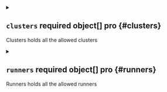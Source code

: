 


<details className="config-field" data-expandable="true">
<summary>

## `clusters` <span className="config-field-required" data-required="true">required</span> <span className="config-field-type">object[]</span> <span className="config-field-default"></span> <span className="config-field-enum"></span> <span data-pro="false" className="config-field-pro">pro</span> {#clusters}

Clusters holds all the allowed clusters

</summary>




<details className="config-field" data-expandable="false" open>
<summary>

### `kind` <span className="config-field-required" data-required="false">required</span> <span className="config-field-type">string</span> <span className="config-field-default"></span> <span className="config-field-enum"></span> <span data-pro="false" className="config-field-pro">pro</span> {#clusters-kind}

Kind is a string value representing the REST resource this object represents.
Servers may infer this from the endpoint the client submits requests to.
Cannot be updated.
In CamelCase.
More info: https://git.k8s.io/community/contributors/devel/sig-architecture/api-conventions.md#types-kinds

</summary>



</details>



<details className="config-field" data-expandable="false" open>
<summary>

### `apiVersion` <span className="config-field-required" data-required="false">required</span> <span className="config-field-type">string</span> <span className="config-field-default"></span> <span className="config-field-enum"></span> <span data-pro="false" className="config-field-pro">pro</span> {#clusters-apiVersion}

APIVersion defines the versioned schema of this representation of an object.
Servers should convert recognized schemas to the latest internal value, and
may reject unrecognized values.
More info: https://git.k8s.io/community/contributors/devel/sig-architecture/api-conventions.md#resources

</summary>



</details>



<details className="config-field" data-expandable="true">
<summary>

### `metadata` <span className="config-field-required" data-required="true">required</span> <span className="config-field-type">object</span> <span className="config-field-default"></span> <span className="config-field-enum"></span> <span data-pro="false" className="config-field-pro">pro</span> {#clusters-metadata}



</summary>




<details className="config-field" data-expandable="false" open>
<summary>

#### `name` <span className="config-field-required" data-required="false">required</span> <span className="config-field-type">string</span> <span className="config-field-default"></span> <span className="config-field-enum"></span> <span data-pro="false" className="config-field-pro">pro</span> {#clusters-metadata-name}

Name must be unique within a namespace. Is required when creating resources, although
some resources may allow a client to request the generation of an appropriate name
automatically. Name is primarily intended for creation idempotence and configuration
definition.
Cannot be updated.
More info: https://kubernetes.io/docs/concepts/overview/working-with-objects/names#names

</summary>



</details>



<details className="config-field" data-expandable="false" open>
<summary>

#### `generateName` <span className="config-field-required" data-required="false">required</span> <span className="config-field-type">string</span> <span className="config-field-default"></span> <span className="config-field-enum"></span> <span data-pro="false" className="config-field-pro">pro</span> {#clusters-metadata-generateName}

GenerateName is an optional prefix, used by the server, to generate a unique
name ONLY IF the Name field has not been provided.
If this field is used, the name returned to the client will be different
than the name passed. This value will also be combined with a unique suffix.
The provided value has the same validation rules as the Name field,
and may be truncated by the length of the suffix required to make the value
unique on the server.

If this field is specified and the generated name exists, the server will return a 409.

Applied only if Name is not specified.
More info: https://git.k8s.io/community/contributors/devel/sig-architecture/api-conventions.md#idempotency

</summary>



</details>



<details className="config-field" data-expandable="false" open>
<summary>

#### `namespace` <span className="config-field-required" data-required="false">required</span> <span className="config-field-type">string</span> <span className="config-field-default"></span> <span className="config-field-enum"></span> <span data-pro="false" className="config-field-pro">pro</span> {#clusters-metadata-namespace}

Namespace defines the space within which each name must be unique. An empty namespace is
equivalent to the "default" namespace, but "default" is the canonical representation.
Not all objects are required to be scoped to a namespace - the value of this field for
those objects will be empty.

Must be a DNS_LABEL.
Cannot be updated.
More info: https://kubernetes.io/docs/concepts/overview/working-with-objects/namespaces

</summary>



</details>



<details className="config-field" data-expandable="false" open>
<summary>

#### `selfLink` <span className="config-field-required" data-required="false">required</span> <span className="config-field-type">string</span> <span className="config-field-default"></span> <span className="config-field-enum"></span> <span data-pro="false" className="config-field-pro">pro</span> {#clusters-metadata-selfLink}

Deprecated: selfLink is a legacy read-only field that is no longer populated by the system.

</summary>



</details>



<details className="config-field" data-expandable="false" open>
<summary>

#### `uid` <span className="config-field-required" data-required="false">required</span> <span className="config-field-type">string</span> <span className="config-field-default"></span> <span className="config-field-enum"></span> <span data-pro="false" className="config-field-pro">pro</span> {#clusters-metadata-uid}

UID is the unique in time and space value for this object. It is typically generated by
the server on successful creation of a resource and is not allowed to change on PUT
operations.

Populated by the system.
Read-only.
More info: https://kubernetes.io/docs/concepts/overview/working-with-objects/names#uids

</summary>



</details>



<details className="config-field" data-expandable="false" open>
<summary>

#### `resourceVersion` <span className="config-field-required" data-required="false">required</span> <span className="config-field-type">string</span> <span className="config-field-default"></span> <span className="config-field-enum"></span> <span data-pro="false" className="config-field-pro">pro</span> {#clusters-metadata-resourceVersion}

An opaque value that represents the internal version of this object that can
be used by clients to determine when objects have changed. May be used for optimistic
concurrency, change detection, and the watch operation on a resource or set of resources.
Clients must treat these values as opaque and passed unmodified back to the server.
They may only be valid for a particular resource or set of resources.

Populated by the system.
Read-only.
Value must be treated as opaque by clients and .
More info: https://git.k8s.io/community/contributors/devel/sig-architecture/api-conventions.md#concurrency-control-and-consistency

</summary>



</details>



<details className="config-field" data-expandable="false" open>
<summary>

#### `generation` <span className="config-field-required" data-required="false">required</span> <span className="config-field-type">integer</span> <span className="config-field-default"></span> <span className="config-field-enum"></span> <span data-pro="false" className="config-field-pro">pro</span> {#clusters-metadata-generation}

A sequence number representing a specific generation of the desired state.
Populated by the system. Read-only.

</summary>



</details>



<details className="config-field" data-expandable="true">
<summary>

#### `creationTimestamp` <span className="config-field-required" data-required="false">required</span> <span className="config-field-type">object</span> <span className="config-field-default"></span> <span className="config-field-enum"></span> <span data-pro="false" className="config-field-pro">pro</span> {#clusters-metadata-creationTimestamp}

CreationTimestamp is a timestamp representing the server time when this object was
created. It is not guaranteed to be set in happens-before order across separate operations.
Clients may not set this value. It is represented in RFC3339 form and is in UTC.

Populated by the system.
Read-only.
Null for lists.
More info: https://git.k8s.io/community/contributors/devel/sig-architecture/api-conventions.md#metadata

</summary>



</details>



<details className="config-field" data-expandable="true">
<summary>

#### `deletionTimestamp` <span className="config-field-required" data-required="false">required</span> <span className="config-field-type">object</span> <span className="config-field-default"></span> <span className="config-field-enum"></span> <span data-pro="false" className="config-field-pro">pro</span> {#clusters-metadata-deletionTimestamp}

DeletionTimestamp is RFC 3339 date and time at which this resource will be deleted. This
field is set by the server when a graceful deletion is requested by the user, and is not
directly settable by a client. The resource is expected to be deleted (no longer visible
from resource lists, and not reachable by name) after the time in this field, once the
finalizers list is empty. As long as the finalizers list contains items, deletion is blocked.
Once the deletionTimestamp is set, this value may not be unset or be set further into the
future, although it may be shortened or the resource may be deleted prior to this time.
For example, a user may request that a pod is deleted in 30 seconds. The Kubelet will react
by sending a graceful termination signal to the containers in the pod. After that 30 seconds,
the Kubelet will send a hard termination signal (SIGKILL) to the container and after cleanup,
remove the pod from the API. In the presence of network partitions, this object may still
exist after this timestamp, until an administrator or automated process can determine the
resource is fully terminated.
If not set, graceful deletion of the object has not been requested.

Populated by the system when a graceful deletion is requested.
Read-only.
More info: https://git.k8s.io/community/contributors/devel/sig-architecture/api-conventions.md#metadata

</summary>



</details>



<details className="config-field" data-expandable="false" open>
<summary>

#### `deletionGracePeriodSeconds` <span className="config-field-required" data-required="false">required</span> <span className="config-field-type">integer</span> <span className="config-field-default"></span> <span className="config-field-enum"></span> <span data-pro="false" className="config-field-pro">pro</span> {#clusters-metadata-deletionGracePeriodSeconds}

Number of seconds allowed for this object to gracefully terminate before
it will be removed from the system. Only set when deletionTimestamp is also set.
May only be shortened.
Read-only.

</summary>



</details>



<details className="config-field" data-expandable="false" open>
<summary>

#### `labels` <span className="config-field-required" data-required="false">required</span> <span className="config-field-type">object</span> <span className="config-field-default"></span> <span className="config-field-enum"></span> <span data-pro="false" className="config-field-pro">pro</span> {#clusters-metadata-labels}

Map of string keys and values that can be used to organize and categorize
(scope and select) objects. May match selectors of replication controllers
and services.
More info: https://kubernetes.io/docs/concepts/overview/working-with-objects/labels

</summary>



</details>



<details className="config-field" data-expandable="false" open>
<summary>

#### `annotations` <span className="config-field-required" data-required="false">required</span> <span className="config-field-type">object</span> <span className="config-field-default"></span> <span className="config-field-enum"></span> <span data-pro="false" className="config-field-pro">pro</span> {#clusters-metadata-annotations}

Annotations is an unstructured key value map stored with a resource that may be
set by external tools to store and retrieve arbitrary metadata. They are not
queryable and should be preserved when modifying objects.
More info: https://kubernetes.io/docs/concepts/overview/working-with-objects/annotations

</summary>



</details>



<details className="config-field" data-expandable="true">
<summary>

#### `ownerReferences` <span className="config-field-required" data-required="false">required</span> <span className="config-field-type">object[]</span> <span className="config-field-default"></span> <span className="config-field-enum"></span> <span data-pro="false" className="config-field-pro">pro</span> {#clusters-metadata-ownerReferences}

List of objects depended by this object. If ALL objects in the list have
been deleted, this object will be garbage collected. If this object is managed by a controller,
then an entry in this list will point to this controller, with the controller field set to true.
There cannot be more than one managing controller.

</summary>




<details className="config-field" data-expandable="false" open>
<summary>

##### `apiVersion` <span className="config-field-required" data-required="true">required</span> <span className="config-field-type">string</span> <span className="config-field-default"></span> <span className="config-field-enum"></span> <span data-pro="false" className="config-field-pro">pro</span> {#clusters-metadata-ownerReferences-apiVersion}

API version of the referent.

</summary>



</details>



<details className="config-field" data-expandable="false" open>
<summary>

##### `kind` <span className="config-field-required" data-required="true">required</span> <span className="config-field-type">string</span> <span className="config-field-default"></span> <span className="config-field-enum"></span> <span data-pro="false" className="config-field-pro">pro</span> {#clusters-metadata-ownerReferences-kind}

Kind of the referent.
More info: https://git.k8s.io/community/contributors/devel/sig-architecture/api-conventions.md#types-kinds

</summary>



</details>



<details className="config-field" data-expandable="false" open>
<summary>

##### `name` <span className="config-field-required" data-required="true">required</span> <span className="config-field-type">string</span> <span className="config-field-default"></span> <span className="config-field-enum"></span> <span data-pro="false" className="config-field-pro">pro</span> {#clusters-metadata-ownerReferences-name}

Name of the referent.
More info: https://kubernetes.io/docs/concepts/overview/working-with-objects/names#names

</summary>



</details>



<details className="config-field" data-expandable="false" open>
<summary>

##### `uid` <span className="config-field-required" data-required="true">required</span> <span className="config-field-type">string</span> <span className="config-field-default"></span> <span className="config-field-enum"></span> <span data-pro="false" className="config-field-pro">pro</span> {#clusters-metadata-ownerReferences-uid}

UID of the referent.
More info: https://kubernetes.io/docs/concepts/overview/working-with-objects/names#uids

</summary>



</details>



<details className="config-field" data-expandable="false" open>
<summary>

##### `controller` <span className="config-field-required" data-required="false">required</span> <span className="config-field-type">boolean</span> <span className="config-field-default"></span> <span className="config-field-enum"></span> <span data-pro="false" className="config-field-pro">pro</span> {#clusters-metadata-ownerReferences-controller}

If true, this reference points to the managing controller.

</summary>



</details>



<details className="config-field" data-expandable="false" open>
<summary>

##### `blockOwnerDeletion` <span className="config-field-required" data-required="false">required</span> <span className="config-field-type">boolean</span> <span className="config-field-default"></span> <span className="config-field-enum"></span> <span data-pro="false" className="config-field-pro">pro</span> {#clusters-metadata-ownerReferences-blockOwnerDeletion}

If true, AND if the owner has the "foregroundDeletion" finalizer, then
the owner cannot be deleted from the key-value store until this
reference is removed.
See https://kubernetes.io/docs/concepts/architecture/garbage-collection/#foreground-deletion
for how the garbage collector interacts with this field and enforces the foreground deletion.
Defaults to false.
To set this field, a user needs "delete" permission of the owner,
otherwise 422 (Unprocessable Entity) will be returned.

</summary>



</details>


</details>



<details className="config-field" data-expandable="false" open>
<summary>

#### `finalizers` <span className="config-field-required" data-required="false">required</span> <span className="config-field-type">string[]</span> <span className="config-field-default"></span> <span className="config-field-enum"></span> <span data-pro="false" className="config-field-pro">pro</span> {#clusters-metadata-finalizers}

Must be empty before the object is deleted from the registry. Each entry
is an identifier for the responsible component that will remove the entry
from the list. If the deletionTimestamp of the object is non-nil, entries
in this list can only be removed.
Finalizers may be processed and removed in any order.  Order is NOT enforced
because it introduces significant risk of stuck finalizers.
finalizers is a shared field, any actor with permission can reorder it.
If the finalizer list is processed in order, then this can lead to a situation
in which the component responsible for the first finalizer in the list is
waiting for a signal (field value, external system, or other) produced by a
component responsible for a finalizer later in the list, resulting in a deadlock.
Without enforced ordering finalizers are free to order amongst themselves and
are not vulnerable to ordering changes in the list.

</summary>



</details>



<details className="config-field" data-expandable="true">
<summary>

#### `managedFields` <span className="config-field-required" data-required="false">required</span> <span className="config-field-type">object[]</span> <span className="config-field-default"></span> <span className="config-field-enum"></span> <span data-pro="false" className="config-field-pro">pro</span> {#clusters-metadata-managedFields}

ManagedFields maps workflow-id and version to the set of fields
that are managed by that workflow. This is mostly for internal
housekeeping, and users typically shouldn't need to set or
understand this field. A workflow can be the user's name, a
controller's name, or the name of a specific apply path like
"ci-cd". The set of fields is always in the version that the
workflow used when modifying the object.


</summary>




<details className="config-field" data-expandable="false" open>
<summary>

##### `manager` <span className="config-field-required" data-required="true">required</span> <span className="config-field-type">string</span> <span className="config-field-default"></span> <span className="config-field-enum"></span> <span data-pro="false" className="config-field-pro">pro</span> {#clusters-metadata-managedFields-manager}

Manager is an identifier of the workflow managing these fields.

</summary>



</details>



<details className="config-field" data-expandable="false" open>
<summary>

##### `operation` <span className="config-field-required" data-required="true">required</span> <span className="config-field-type">string</span> <span className="config-field-default"></span> <span className="config-field-enum"></span> <span data-pro="false" className="config-field-pro">pro</span> {#clusters-metadata-managedFields-operation}

Operation is the type of operation which lead to this ManagedFieldsEntry being created.
The only valid values for this field are 'Apply' and 'Update'.

</summary>



</details>



<details className="config-field" data-expandable="false" open>
<summary>

##### `apiVersion` <span className="config-field-required" data-required="true">required</span> <span className="config-field-type">string</span> <span className="config-field-default"></span> <span className="config-field-enum"></span> <span data-pro="false" className="config-field-pro">pro</span> {#clusters-metadata-managedFields-apiVersion}

APIVersion defines the version of this resource that this field set
applies to. The format is "group/version" just like the top-level
APIVersion field. It is necessary to track the version of a field
set because it cannot be automatically converted.

</summary>



</details>



<details className="config-field" data-expandable="true">
<summary>

##### `time` <span className="config-field-required" data-required="false">required</span> <span className="config-field-type">object</span> <span className="config-field-default"></span> <span className="config-field-enum"></span> <span data-pro="false" className="config-field-pro">pro</span> {#clusters-metadata-managedFields-time}

Time is the timestamp of when the ManagedFields entry was added. The
timestamp will also be updated if a field is added, the manager
changes any of the owned fields value or removes a field. The
timestamp does not update when a field is removed from the entry
because another manager took it over.

</summary>



</details>



<details className="config-field" data-expandable="false" open>
<summary>

##### `fieldsType` <span className="config-field-required" data-required="true">required</span> <span className="config-field-type">string</span> <span className="config-field-default"></span> <span className="config-field-enum"></span> <span data-pro="false" className="config-field-pro">pro</span> {#clusters-metadata-managedFields-fieldsType}

FieldsType is the discriminator for the different fields format and version.
There is currently only one possible value: "FieldsV1"

</summary>



</details>



<details className="config-field" data-expandable="true">
<summary>

##### `fieldsV1` <span className="config-field-required" data-required="false">required</span> <span className="config-field-type">object</span> <span className="config-field-default"></span> <span className="config-field-enum"></span> <span data-pro="false" className="config-field-pro">pro</span> {#clusters-metadata-managedFields-fieldsV1}

FieldsV1 holds the first JSON version format as described in the "FieldsV1" type.

</summary>



</details>



<details className="config-field" data-expandable="false" open>
<summary>

##### `subresource` <span className="config-field-required" data-required="true">required</span> <span className="config-field-type">string</span> <span className="config-field-default"></span> <span className="config-field-enum"></span> <span data-pro="false" className="config-field-pro">pro</span> {#clusters-metadata-managedFields-subresource}

Subresource is the name of the subresource used to update that object, or
empty string if the object was updated through the main resource. The
value of this field is used to distinguish between managers, even if they
share the same name. For example, a status update will be distinct from a
regular update using the same manager name.
Note that the APIVersion field is not related to the Subresource field and
it always corresponds to the version of the main resource.

</summary>



</details>


</details>


</details>



<details className="config-field" data-expandable="true">
<summary>

### `spec` <span className="config-field-required" data-required="true">required</span> <span className="config-field-type">object</span> <span className="config-field-default"></span> <span className="config-field-enum"></span> <span data-pro="false" className="config-field-pro">pro</span> {#clusters-spec}



</summary>




<details className="config-field" data-expandable="false" open>
<summary>

#### `displayName` <span className="config-field-required" data-required="false">required</span> <span className="config-field-type">string</span> <span className="config-field-default"></span> <span className="config-field-enum"></span> <span data-pro="false" className="config-field-pro">pro</span> {#clusters-spec-displayName}

If specified this name is displayed in the UI instead of the metadata name

</summary>



</details>



<details className="config-field" data-expandable="false" open>
<summary>

#### `description` <span className="config-field-required" data-required="false">required</span> <span className="config-field-type">string</span> <span className="config-field-default"></span> <span className="config-field-enum"></span> <span data-pro="false" className="config-field-pro">pro</span> {#clusters-spec-description}

Description describes a cluster access object

</summary>



</details>



<details className="config-field" data-expandable="true">
<summary>

#### `owner` <span className="config-field-required" data-required="false">required</span> <span className="config-field-type">object</span> <span className="config-field-default"></span> <span className="config-field-enum"></span> <span data-pro="false" className="config-field-pro">pro</span> {#clusters-spec-owner}

Owner holds the owner of this object

</summary>




<details className="config-field" data-expandable="false" open>
<summary>

##### `user` <span className="config-field-required" data-required="false">required</span> <span className="config-field-type">string</span> <span className="config-field-default"></span> <span className="config-field-enum"></span> <span data-pro="false" className="config-field-pro">pro</span> {#clusters-spec-owner-user}

User specifies a Loft user.

</summary>



</details>



<details className="config-field" data-expandable="false" open>
<summary>

##### `team` <span className="config-field-required" data-required="false">required</span> <span className="config-field-type">string</span> <span className="config-field-default"></span> <span className="config-field-enum"></span> <span data-pro="false" className="config-field-pro">pro</span> {#clusters-spec-owner-team}

Team specifies a Loft team.

</summary>



</details>


</details>



<details className="config-field" data-expandable="true">
<summary>

#### `config` <span className="config-field-required" data-required="false">required</span> <span className="config-field-type">object</span> <span className="config-field-default"></span> <span className="config-field-enum"></span> <span data-pro="false" className="config-field-pro">pro</span> {#clusters-spec-config}

Holds a reference to a secret that holds the kube config to access this cluster

</summary>




<details className="config-field" data-expandable="false" open>
<summary>

##### `secretName` <span className="config-field-required" data-required="false">required</span> <span className="config-field-type">string</span> <span className="config-field-default"></span> <span className="config-field-enum"></span> <span data-pro="false" className="config-field-pro">pro</span> {#clusters-spec-config-secretName}



</summary>



</details>



<details className="config-field" data-expandable="false" open>
<summary>

##### `secretNamespace` <span className="config-field-required" data-required="false">required</span> <span className="config-field-type">string</span> <span className="config-field-default"></span> <span className="config-field-enum"></span> <span data-pro="false" className="config-field-pro">pro</span> {#clusters-spec-config-secretNamespace}



</summary>



</details>



<details className="config-field" data-expandable="false" open>
<summary>

##### `key` <span className="config-field-required" data-required="false">required</span> <span className="config-field-type">string</span> <span className="config-field-default"></span> <span className="config-field-enum"></span> <span data-pro="false" className="config-field-pro">pro</span> {#clusters-spec-config-key}



</summary>



</details>


</details>



<details className="config-field" data-expandable="false" open>
<summary>

#### `local` <span className="config-field-required" data-required="false">required</span> <span className="config-field-type">boolean</span> <span className="config-field-default"></span> <span className="config-field-enum"></span> <span data-pro="false" className="config-field-pro">pro</span> {#clusters-spec-local}

Local specifies if it is the local cluster that should be connected, when this is specified, config is optional

</summary>



</details>



<details className="config-field" data-expandable="false" open>
<summary>

#### `networkPeer` <span className="config-field-required" data-required="false">required</span> <span className="config-field-type">boolean</span> <span className="config-field-default"></span> <span className="config-field-enum"></span> <span data-pro="false" className="config-field-pro">pro</span> {#clusters-spec-networkPeer}

NetworkPeer specifies if the cluster is connected via tailscale, when this is specified, config is optional

</summary>



</details>



<details className="config-field" data-expandable="false" open>
<summary>

#### `managementNamespace` <span className="config-field-required" data-required="false">required</span> <span className="config-field-type">string</span> <span className="config-field-default"></span> <span className="config-field-enum"></span> <span data-pro="false" className="config-field-pro">pro</span> {#clusters-spec-managementNamespace}

The namespace where the cluster components will be installed in

</summary>



</details>



<details className="config-field" data-expandable="false" open>
<summary>

#### `unusable` <span className="config-field-required" data-required="false">required</span> <span className="config-field-type">boolean</span> <span className="config-field-default"></span> <span className="config-field-enum"></span> <span data-pro="false" className="config-field-pro">pro</span> {#clusters-spec-unusable}

If unusable is true, no spaces or virtual clusters can be scheduled on this cluster.

</summary>



</details>



<details className="config-field" data-expandable="true">
<summary>

#### `access` <span className="config-field-required" data-required="false">required</span> <span className="config-field-type">object[]</span> <span className="config-field-default"></span> <span className="config-field-enum"></span> <span data-pro="false" className="config-field-pro">pro</span> {#clusters-spec-access}

Access holds the access rights for users and teams

</summary>




<details className="config-field" data-expandable="false" open>
<summary>

##### `name` <span className="config-field-required" data-required="false">required</span> <span className="config-field-type">string</span> <span className="config-field-default"></span> <span className="config-field-enum"></span> <span data-pro="false" className="config-field-pro">pro</span> {#clusters-spec-access-name}

Name is an optional name that is used for this access rule

</summary>



</details>



<details className="config-field" data-expandable="false" open>
<summary>

##### `verbs` <span className="config-field-required" data-required="true">required</span> <span className="config-field-type">string[]</span> <span className="config-field-default"></span> <span className="config-field-enum"></span> <span data-pro="false" className="config-field-pro">pro</span> {#clusters-spec-access-verbs}

Verbs is a list of Verbs that apply to ALL the ResourceKinds and AttributeRestrictions contained in this rule. VerbAll represents all kinds.

</summary>



</details>



<details className="config-field" data-expandable="false" open>
<summary>

##### `subresources` <span className="config-field-required" data-required="false">required</span> <span className="config-field-type">string[]</span> <span className="config-field-default"></span> <span className="config-field-enum"></span> <span data-pro="false" className="config-field-pro">pro</span> {#clusters-spec-access-subresources}

Subresources defines the sub resources that are allowed by this access rule

</summary>



</details>



<details className="config-field" data-expandable="false" open>
<summary>

##### `users` <span className="config-field-required" data-required="false">required</span> <span className="config-field-type">string[]</span> <span className="config-field-default"></span> <span className="config-field-enum"></span> <span data-pro="false" className="config-field-pro">pro</span> {#clusters-spec-access-users}

Users specifies which users should be able to access this secret with the aforementioned verbs

</summary>



</details>



<details className="config-field" data-expandable="false" open>
<summary>

##### `teams` <span className="config-field-required" data-required="false">required</span> <span className="config-field-type">string[]</span> <span className="config-field-default"></span> <span className="config-field-enum"></span> <span data-pro="false" className="config-field-pro">pro</span> {#clusters-spec-access-teams}

Teams specifies which teams should be able to access this secret with the aforementioned verbs

</summary>



</details>


</details>



<details className="config-field" data-expandable="true">
<summary>

#### `metrics` <span className="config-field-required" data-required="true">required</span> <span className="config-field-type">object</span> <span className="config-field-default"></span> <span className="config-field-enum"></span> <span data-pro="false" className="config-field-pro">pro</span> {#clusters-spec-metrics}

Metrics holds the cluster's metrics backend configuration

</summary>




<details className="config-field" data-expandable="false" open>
<summary>

##### `replicas` <span className="config-field-required" data-required="true">required</span> <span className="config-field-type">integer</span> <span className="config-field-default"></span> <span className="config-field-enum"></span> <span data-pro="false" className="config-field-pro">pro</span> {#clusters-spec-metrics-replicas}

Replicas is the number of desired replicas.

</summary>



</details>



<details className="config-field" data-expandable="true">
<summary>

##### `resources` <span className="config-field-required" data-required="true">required</span> <span className="config-field-type">object</span> <span className="config-field-default"></span> <span className="config-field-enum"></span> <span data-pro="false" className="config-field-pro">pro</span> {#clusters-spec-metrics-resources}

Resources are compute resource required by the metrics backend

</summary>




<details className="config-field" data-expandable="true">
<summary>

##### `limits` <span className="config-field-required" data-required="false">required</span> <span className="config-field-type">object</span> <span className="config-field-default"></span> <span className="config-field-enum"></span> <span data-pro="false" className="config-field-pro">pro</span> {#clusters-spec-metrics-resources-limits}

Limits describes the maximum amount of compute resources allowed.
More info: https://kubernetes.io/docs/concepts/configuration/manage-resources-containers/

</summary>



</details>



<details className="config-field" data-expandable="true">
<summary>

##### `requests` <span className="config-field-required" data-required="false">required</span> <span className="config-field-type">object</span> <span className="config-field-default"></span> <span className="config-field-enum"></span> <span data-pro="false" className="config-field-pro">pro</span> {#clusters-spec-metrics-resources-requests}

Requests describes the minimum amount of compute resources required.
If Requests is omitted for a container, it defaults to Limits if that is explicitly specified,
otherwise to an implementation-defined value. Requests cannot exceed Limits.
More info: https://kubernetes.io/docs/concepts/configuration/manage-resources-containers/

</summary>



</details>



<details className="config-field" data-expandable="true">
<summary>

##### `claims` <span className="config-field-required" data-required="false">required</span> <span className="config-field-type">object[]</span> <span className="config-field-default"></span> <span className="config-field-enum"></span> <span data-pro="false" className="config-field-pro">pro</span> {#clusters-spec-metrics-resources-claims}

Claims lists the names of resources, defined in spec.resourceClaims,
that are used by this container.

This is an alpha field and requires enabling the
DynamicResourceAllocation feature gate.

This field is immutable. It can only be set for containers.


</summary>




<details className="config-field" data-expandable="false" open>
<summary>

##### `name` <span className="config-field-required" data-required="true">required</span> <span className="config-field-type">string</span> <span className="config-field-default"></span> <span className="config-field-enum"></span> <span data-pro="false" className="config-field-pro">pro</span> {#clusters-spec-metrics-resources-claims-name}

Name must match the name of one entry in pod.spec.resourceClaims of
the Pod where this field is used. It makes that resource available
inside a container.

</summary>



</details>



<details className="config-field" data-expandable="false" open>
<summary>

##### `request` <span className="config-field-required" data-required="false">required</span> <span className="config-field-type">string</span> <span className="config-field-default"></span> <span className="config-field-enum"></span> <span data-pro="false" className="config-field-pro">pro</span> {#clusters-spec-metrics-resources-claims-request}

Request is the name chosen for a request in the referenced claim.
If empty, everything from the claim is made available, otherwise
only the result of this request.


</summary>



</details>


</details>


</details>



<details className="config-field" data-expandable="false" open>
<summary>

##### `retention` <span className="config-field-required" data-required="true">required</span> <span className="config-field-type">string</span> <span className="config-field-default"></span> <span className="config-field-enum"></span> <span data-pro="false" className="config-field-pro">pro</span> {#clusters-spec-metrics-retention}

Retention is the metrics data retention period. Default is 1y

</summary>



</details>



<details className="config-field" data-expandable="true">
<summary>

##### `storage` <span className="config-field-required" data-required="true">required</span> <span className="config-field-type">object</span> <span className="config-field-default"></span> <span className="config-field-enum"></span> <span data-pro="false" className="config-field-pro">pro</span> {#clusters-spec-metrics-storage}



</summary>




<details className="config-field" data-expandable="false" open>
<summary>

##### `storageClass` <span className="config-field-required" data-required="true">required</span> <span className="config-field-type">string</span> <span className="config-field-default"></span> <span className="config-field-enum"></span> <span data-pro="false" className="config-field-pro">pro</span> {#clusters-spec-metrics-storage-storageClass}

StorageClass the storage class to use when provisioning the metrics backend's persistent volume
If set to "-" or "" dynamic provisioning is disabled
If set to undefined or null (the default), the cluster's default storage class is used for provisioning

</summary>



</details>



<details className="config-field" data-expandable="false" open>
<summary>

##### `size` <span className="config-field-required" data-required="true">required</span> <span className="config-field-type">string</span> <span className="config-field-default"></span> <span className="config-field-enum"></span> <span data-pro="false" className="config-field-pro">pro</span> {#clusters-spec-metrics-storage-size}

Size the size of the metrics backend's persistent volume

</summary>



</details>


</details>


</details>



<details className="config-field" data-expandable="true">
<summary>

#### `opencost` <span className="config-field-required" data-required="true">required</span> <span className="config-field-type">object</span> <span className="config-field-default"></span> <span className="config-field-enum"></span> <span data-pro="false" className="config-field-pro">pro</span> {#clusters-spec-opencost}

OpenCost holds the cluster's OpenCost backend configuration

</summary>




<details className="config-field" data-expandable="false" open>
<summary>

##### `replicas` <span className="config-field-required" data-required="true">required</span> <span className="config-field-type">integer</span> <span className="config-field-default"></span> <span className="config-field-enum"></span> <span data-pro="false" className="config-field-pro">pro</span> {#clusters-spec-opencost-replicas}

Replicas is the number of desired replicas.

</summary>



</details>



<details className="config-field" data-expandable="true">
<summary>

##### `resources` <span className="config-field-required" data-required="true">required</span> <span className="config-field-type">object</span> <span className="config-field-default"></span> <span className="config-field-enum"></span> <span data-pro="false" className="config-field-pro">pro</span> {#clusters-spec-opencost-resources}

Resources are compute resource required by the OpenCost backend

</summary>




<details className="config-field" data-expandable="true">
<summary>

##### `limits` <span className="config-field-required" data-required="false">required</span> <span className="config-field-type">object</span> <span className="config-field-default"></span> <span className="config-field-enum"></span> <span data-pro="false" className="config-field-pro">pro</span> {#clusters-spec-opencost-resources-limits}

Limits describes the maximum amount of compute resources allowed.
More info: https://kubernetes.io/docs/concepts/configuration/manage-resources-containers/

</summary>



</details>



<details className="config-field" data-expandable="true">
<summary>

##### `requests` <span className="config-field-required" data-required="false">required</span> <span className="config-field-type">object</span> <span className="config-field-default"></span> <span className="config-field-enum"></span> <span data-pro="false" className="config-field-pro">pro</span> {#clusters-spec-opencost-resources-requests}

Requests describes the minimum amount of compute resources required.
If Requests is omitted for a container, it defaults to Limits if that is explicitly specified,
otherwise to an implementation-defined value. Requests cannot exceed Limits.
More info: https://kubernetes.io/docs/concepts/configuration/manage-resources-containers/

</summary>



</details>



<details className="config-field" data-expandable="true">
<summary>

##### `claims` <span className="config-field-required" data-required="false">required</span> <span className="config-field-type">object[]</span> <span className="config-field-default"></span> <span className="config-field-enum"></span> <span data-pro="false" className="config-field-pro">pro</span> {#clusters-spec-opencost-resources-claims}

Claims lists the names of resources, defined in spec.resourceClaims,
that are used by this container.

This is an alpha field and requires enabling the
DynamicResourceAllocation feature gate.

This field is immutable. It can only be set for containers.


</summary>




<details className="config-field" data-expandable="false" open>
<summary>

##### `name` <span className="config-field-required" data-required="true">required</span> <span className="config-field-type">string</span> <span className="config-field-default"></span> <span className="config-field-enum"></span> <span data-pro="false" className="config-field-pro">pro</span> {#clusters-spec-opencost-resources-claims-name}

Name must match the name of one entry in pod.spec.resourceClaims of
the Pod where this field is used. It makes that resource available
inside a container.

</summary>



</details>



<details className="config-field" data-expandable="false" open>
<summary>

##### `request` <span className="config-field-required" data-required="false">required</span> <span className="config-field-type">string</span> <span className="config-field-default"></span> <span className="config-field-enum"></span> <span data-pro="false" className="config-field-pro">pro</span> {#clusters-spec-opencost-resources-claims-request}

Request is the name chosen for a request in the referenced claim.
If empty, everything from the claim is made available, otherwise
only the result of this request.


</summary>



</details>


</details>


</details>


</details>


</details>



<details className="config-field" data-expandable="true">
<summary>

### `status` <span className="config-field-required" data-required="true">required</span> <span className="config-field-type">object</span> <span className="config-field-default"></span> <span className="config-field-enum"></span> <span data-pro="false" className="config-field-pro">pro</span> {#clusters-status}



</summary>




<details className="config-field" data-expandable="false" open>
<summary>

#### `phase` <span className="config-field-required" data-required="false">required</span> <span className="config-field-type">string</span> <span className="config-field-default"></span> <span className="config-field-enum"></span> <span data-pro="false" className="config-field-pro">pro</span> {#clusters-status-phase}



</summary>



</details>



<details className="config-field" data-expandable="false" open>
<summary>

#### `reason` <span className="config-field-required" data-required="false">required</span> <span className="config-field-type">string</span> <span className="config-field-default"></span> <span className="config-field-enum"></span> <span data-pro="false" className="config-field-pro">pro</span> {#clusters-status-reason}



</summary>



</details>



<details className="config-field" data-expandable="false" open>
<summary>

#### `message` <span className="config-field-required" data-required="false">required</span> <span className="config-field-type">string</span> <span className="config-field-default"></span> <span className="config-field-enum"></span> <span data-pro="false" className="config-field-pro">pro</span> {#clusters-status-message}



</summary>



</details>



<details className="config-field" data-expandable="true">
<summary>

#### `conditions` <span className="config-field-required" data-required="false">required</span> <span className="config-field-type">object</span> <span className="config-field-default"></span> <span className="config-field-enum"></span> <span data-pro="false" className="config-field-pro">pro</span> {#clusters-status-conditions}

Conditions holds several conditions the cluster might be in

</summary>



</details>



<details className="config-field" data-expandable="false" open>
<summary>

#### `online` <span className="config-field-required" data-required="false">required</span> <span className="config-field-type">boolean</span> <span className="config-field-default"></span> <span className="config-field-enum"></span> <span data-pro="false" className="config-field-pro">pro</span> {#clusters-status-online}

Online is whether the cluster is currently connected to the coordination
server.

</summary>



</details>


</details>


</details>



<details className="config-field" data-expandable="true">
<summary>

## `runners` <span className="config-field-required" data-required="true">required</span> <span className="config-field-type">object[]</span> <span className="config-field-default"></span> <span className="config-field-enum"></span> <span data-pro="false" className="config-field-pro">pro</span> {#runners}

Runners holds all the allowed runners

</summary>




<details className="config-field" data-expandable="false" open>
<summary>

### `kind` <span className="config-field-required" data-required="false">required</span> <span className="config-field-type">string</span> <span className="config-field-default"></span> <span className="config-field-enum"></span> <span data-pro="false" className="config-field-pro">pro</span> {#runners-kind}

Kind is a string value representing the REST resource this object represents.
Servers may infer this from the endpoint the client submits requests to.
Cannot be updated.
In CamelCase.
More info: https://git.k8s.io/community/contributors/devel/sig-architecture/api-conventions.md#types-kinds

</summary>



</details>



<details className="config-field" data-expandable="false" open>
<summary>

### `apiVersion` <span className="config-field-required" data-required="false">required</span> <span className="config-field-type">string</span> <span className="config-field-default"></span> <span className="config-field-enum"></span> <span data-pro="false" className="config-field-pro">pro</span> {#runners-apiVersion}

APIVersion defines the versioned schema of this representation of an object.
Servers should convert recognized schemas to the latest internal value, and
may reject unrecognized values.
More info: https://git.k8s.io/community/contributors/devel/sig-architecture/api-conventions.md#resources

</summary>



</details>



<details className="config-field" data-expandable="true">
<summary>

### `metadata` <span className="config-field-required" data-required="true">required</span> <span className="config-field-type">object</span> <span className="config-field-default"></span> <span className="config-field-enum"></span> <span data-pro="false" className="config-field-pro">pro</span> {#runners-metadata}



</summary>




<details className="config-field" data-expandable="false" open>
<summary>

#### `name` <span className="config-field-required" data-required="false">required</span> <span className="config-field-type">string</span> <span className="config-field-default"></span> <span className="config-field-enum"></span> <span data-pro="false" className="config-field-pro">pro</span> {#runners-metadata-name}

Name must be unique within a namespace. Is required when creating resources, although
some resources may allow a client to request the generation of an appropriate name
automatically. Name is primarily intended for creation idempotence and configuration
definition.
Cannot be updated.
More info: https://kubernetes.io/docs/concepts/overview/working-with-objects/names#names

</summary>



</details>



<details className="config-field" data-expandable="false" open>
<summary>

#### `generateName` <span className="config-field-required" data-required="false">required</span> <span className="config-field-type">string</span> <span className="config-field-default"></span> <span className="config-field-enum"></span> <span data-pro="false" className="config-field-pro">pro</span> {#runners-metadata-generateName}

GenerateName is an optional prefix, used by the server, to generate a unique
name ONLY IF the Name field has not been provided.
If this field is used, the name returned to the client will be different
than the name passed. This value will also be combined with a unique suffix.
The provided value has the same validation rules as the Name field,
and may be truncated by the length of the suffix required to make the value
unique on the server.

If this field is specified and the generated name exists, the server will return a 409.

Applied only if Name is not specified.
More info: https://git.k8s.io/community/contributors/devel/sig-architecture/api-conventions.md#idempotency

</summary>



</details>



<details className="config-field" data-expandable="false" open>
<summary>

#### `namespace` <span className="config-field-required" data-required="false">required</span> <span className="config-field-type">string</span> <span className="config-field-default"></span> <span className="config-field-enum"></span> <span data-pro="false" className="config-field-pro">pro</span> {#runners-metadata-namespace}

Namespace defines the space within which each name must be unique. An empty namespace is
equivalent to the "default" namespace, but "default" is the canonical representation.
Not all objects are required to be scoped to a namespace - the value of this field for
those objects will be empty.

Must be a DNS_LABEL.
Cannot be updated.
More info: https://kubernetes.io/docs/concepts/overview/working-with-objects/namespaces

</summary>



</details>



<details className="config-field" data-expandable="false" open>
<summary>

#### `selfLink` <span className="config-field-required" data-required="false">required</span> <span className="config-field-type">string</span> <span className="config-field-default"></span> <span className="config-field-enum"></span> <span data-pro="false" className="config-field-pro">pro</span> {#runners-metadata-selfLink}

Deprecated: selfLink is a legacy read-only field that is no longer populated by the system.

</summary>



</details>



<details className="config-field" data-expandable="false" open>
<summary>

#### `uid` <span className="config-field-required" data-required="false">required</span> <span className="config-field-type">string</span> <span className="config-field-default"></span> <span className="config-field-enum"></span> <span data-pro="false" className="config-field-pro">pro</span> {#runners-metadata-uid}

UID is the unique in time and space value for this object. It is typically generated by
the server on successful creation of a resource and is not allowed to change on PUT
operations.

Populated by the system.
Read-only.
More info: https://kubernetes.io/docs/concepts/overview/working-with-objects/names#uids

</summary>



</details>



<details className="config-field" data-expandable="false" open>
<summary>

#### `resourceVersion` <span className="config-field-required" data-required="false">required</span> <span className="config-field-type">string</span> <span className="config-field-default"></span> <span className="config-field-enum"></span> <span data-pro="false" className="config-field-pro">pro</span> {#runners-metadata-resourceVersion}

An opaque value that represents the internal version of this object that can
be used by clients to determine when objects have changed. May be used for optimistic
concurrency, change detection, and the watch operation on a resource or set of resources.
Clients must treat these values as opaque and passed unmodified back to the server.
They may only be valid for a particular resource or set of resources.

Populated by the system.
Read-only.
Value must be treated as opaque by clients and .
More info: https://git.k8s.io/community/contributors/devel/sig-architecture/api-conventions.md#concurrency-control-and-consistency

</summary>



</details>



<details className="config-field" data-expandable="false" open>
<summary>

#### `generation` <span className="config-field-required" data-required="false">required</span> <span className="config-field-type">integer</span> <span className="config-field-default"></span> <span className="config-field-enum"></span> <span data-pro="false" className="config-field-pro">pro</span> {#runners-metadata-generation}

A sequence number representing a specific generation of the desired state.
Populated by the system. Read-only.

</summary>



</details>



<details className="config-field" data-expandable="true">
<summary>

#### `creationTimestamp` <span className="config-field-required" data-required="false">required</span> <span className="config-field-type">object</span> <span className="config-field-default"></span> <span className="config-field-enum"></span> <span data-pro="false" className="config-field-pro">pro</span> {#runners-metadata-creationTimestamp}

CreationTimestamp is a timestamp representing the server time when this object was
created. It is not guaranteed to be set in happens-before order across separate operations.
Clients may not set this value. It is represented in RFC3339 form and is in UTC.

Populated by the system.
Read-only.
Null for lists.
More info: https://git.k8s.io/community/contributors/devel/sig-architecture/api-conventions.md#metadata

</summary>



</details>



<details className="config-field" data-expandable="true">
<summary>

#### `deletionTimestamp` <span className="config-field-required" data-required="false">required</span> <span className="config-field-type">object</span> <span className="config-field-default"></span> <span className="config-field-enum"></span> <span data-pro="false" className="config-field-pro">pro</span> {#runners-metadata-deletionTimestamp}

DeletionTimestamp is RFC 3339 date and time at which this resource will be deleted. This
field is set by the server when a graceful deletion is requested by the user, and is not
directly settable by a client. The resource is expected to be deleted (no longer visible
from resource lists, and not reachable by name) after the time in this field, once the
finalizers list is empty. As long as the finalizers list contains items, deletion is blocked.
Once the deletionTimestamp is set, this value may not be unset or be set further into the
future, although it may be shortened or the resource may be deleted prior to this time.
For example, a user may request that a pod is deleted in 30 seconds. The Kubelet will react
by sending a graceful termination signal to the containers in the pod. After that 30 seconds,
the Kubelet will send a hard termination signal (SIGKILL) to the container and after cleanup,
remove the pod from the API. In the presence of network partitions, this object may still
exist after this timestamp, until an administrator or automated process can determine the
resource is fully terminated.
If not set, graceful deletion of the object has not been requested.

Populated by the system when a graceful deletion is requested.
Read-only.
More info: https://git.k8s.io/community/contributors/devel/sig-architecture/api-conventions.md#metadata

</summary>



</details>



<details className="config-field" data-expandable="false" open>
<summary>

#### `deletionGracePeriodSeconds` <span className="config-field-required" data-required="false">required</span> <span className="config-field-type">integer</span> <span className="config-field-default"></span> <span className="config-field-enum"></span> <span data-pro="false" className="config-field-pro">pro</span> {#runners-metadata-deletionGracePeriodSeconds}

Number of seconds allowed for this object to gracefully terminate before
it will be removed from the system. Only set when deletionTimestamp is also set.
May only be shortened.
Read-only.

</summary>



</details>



<details className="config-field" data-expandable="false" open>
<summary>

#### `labels` <span className="config-field-required" data-required="false">required</span> <span className="config-field-type">object</span> <span className="config-field-default"></span> <span className="config-field-enum"></span> <span data-pro="false" className="config-field-pro">pro</span> {#runners-metadata-labels}

Map of string keys and values that can be used to organize and categorize
(scope and select) objects. May match selectors of replication controllers
and services.
More info: https://kubernetes.io/docs/concepts/overview/working-with-objects/labels

</summary>



</details>



<details className="config-field" data-expandable="false" open>
<summary>

#### `annotations` <span className="config-field-required" data-required="false">required</span> <span className="config-field-type">object</span> <span className="config-field-default"></span> <span className="config-field-enum"></span> <span data-pro="false" className="config-field-pro">pro</span> {#runners-metadata-annotations}

Annotations is an unstructured key value map stored with a resource that may be
set by external tools to store and retrieve arbitrary metadata. They are not
queryable and should be preserved when modifying objects.
More info: https://kubernetes.io/docs/concepts/overview/working-with-objects/annotations

</summary>



</details>



<details className="config-field" data-expandable="true">
<summary>

#### `ownerReferences` <span className="config-field-required" data-required="false">required</span> <span className="config-field-type">object[]</span> <span className="config-field-default"></span> <span className="config-field-enum"></span> <span data-pro="false" className="config-field-pro">pro</span> {#runners-metadata-ownerReferences}

List of objects depended by this object. If ALL objects in the list have
been deleted, this object will be garbage collected. If this object is managed by a controller,
then an entry in this list will point to this controller, with the controller field set to true.
There cannot be more than one managing controller.

</summary>




<details className="config-field" data-expandable="false" open>
<summary>

##### `apiVersion` <span className="config-field-required" data-required="true">required</span> <span className="config-field-type">string</span> <span className="config-field-default"></span> <span className="config-field-enum"></span> <span data-pro="false" className="config-field-pro">pro</span> {#runners-metadata-ownerReferences-apiVersion}

API version of the referent.

</summary>



</details>



<details className="config-field" data-expandable="false" open>
<summary>

##### `kind` <span className="config-field-required" data-required="true">required</span> <span className="config-field-type">string</span> <span className="config-field-default"></span> <span className="config-field-enum"></span> <span data-pro="false" className="config-field-pro">pro</span> {#runners-metadata-ownerReferences-kind}

Kind of the referent.
More info: https://git.k8s.io/community/contributors/devel/sig-architecture/api-conventions.md#types-kinds

</summary>



</details>



<details className="config-field" data-expandable="false" open>
<summary>

##### `name` <span className="config-field-required" data-required="true">required</span> <span className="config-field-type">string</span> <span className="config-field-default"></span> <span className="config-field-enum"></span> <span data-pro="false" className="config-field-pro">pro</span> {#runners-metadata-ownerReferences-name}

Name of the referent.
More info: https://kubernetes.io/docs/concepts/overview/working-with-objects/names#names

</summary>



</details>



<details className="config-field" data-expandable="false" open>
<summary>

##### `uid` <span className="config-field-required" data-required="true">required</span> <span className="config-field-type">string</span> <span className="config-field-default"></span> <span className="config-field-enum"></span> <span data-pro="false" className="config-field-pro">pro</span> {#runners-metadata-ownerReferences-uid}

UID of the referent.
More info: https://kubernetes.io/docs/concepts/overview/working-with-objects/names#uids

</summary>



</details>



<details className="config-field" data-expandable="false" open>
<summary>

##### `controller` <span className="config-field-required" data-required="false">required</span> <span className="config-field-type">boolean</span> <span className="config-field-default"></span> <span className="config-field-enum"></span> <span data-pro="false" className="config-field-pro">pro</span> {#runners-metadata-ownerReferences-controller}

If true, this reference points to the managing controller.

</summary>



</details>



<details className="config-field" data-expandable="false" open>
<summary>

##### `blockOwnerDeletion` <span className="config-field-required" data-required="false">required</span> <span className="config-field-type">boolean</span> <span className="config-field-default"></span> <span className="config-field-enum"></span> <span data-pro="false" className="config-field-pro">pro</span> {#runners-metadata-ownerReferences-blockOwnerDeletion}

If true, AND if the owner has the "foregroundDeletion" finalizer, then
the owner cannot be deleted from the key-value store until this
reference is removed.
See https://kubernetes.io/docs/concepts/architecture/garbage-collection/#foreground-deletion
for how the garbage collector interacts with this field and enforces the foreground deletion.
Defaults to false.
To set this field, a user needs "delete" permission of the owner,
otherwise 422 (Unprocessable Entity) will be returned.

</summary>



</details>


</details>



<details className="config-field" data-expandable="false" open>
<summary>

#### `finalizers` <span className="config-field-required" data-required="false">required</span> <span className="config-field-type">string[]</span> <span className="config-field-default"></span> <span className="config-field-enum"></span> <span data-pro="false" className="config-field-pro">pro</span> {#runners-metadata-finalizers}

Must be empty before the object is deleted from the registry. Each entry
is an identifier for the responsible component that will remove the entry
from the list. If the deletionTimestamp of the object is non-nil, entries
in this list can only be removed.
Finalizers may be processed and removed in any order.  Order is NOT enforced
because it introduces significant risk of stuck finalizers.
finalizers is a shared field, any actor with permission can reorder it.
If the finalizer list is processed in order, then this can lead to a situation
in which the component responsible for the first finalizer in the list is
waiting for a signal (field value, external system, or other) produced by a
component responsible for a finalizer later in the list, resulting in a deadlock.
Without enforced ordering finalizers are free to order amongst themselves and
are not vulnerable to ordering changes in the list.

</summary>



</details>



<details className="config-field" data-expandable="true">
<summary>

#### `managedFields` <span className="config-field-required" data-required="false">required</span> <span className="config-field-type">object[]</span> <span className="config-field-default"></span> <span className="config-field-enum"></span> <span data-pro="false" className="config-field-pro">pro</span> {#runners-metadata-managedFields}

ManagedFields maps workflow-id and version to the set of fields
that are managed by that workflow. This is mostly for internal
housekeeping, and users typically shouldn't need to set or
understand this field. A workflow can be the user's name, a
controller's name, or the name of a specific apply path like
"ci-cd". The set of fields is always in the version that the
workflow used when modifying the object.


</summary>




<details className="config-field" data-expandable="false" open>
<summary>

##### `manager` <span className="config-field-required" data-required="true">required</span> <span className="config-field-type">string</span> <span className="config-field-default"></span> <span className="config-field-enum"></span> <span data-pro="false" className="config-field-pro">pro</span> {#runners-metadata-managedFields-manager}

Manager is an identifier of the workflow managing these fields.

</summary>



</details>



<details className="config-field" data-expandable="false" open>
<summary>

##### `operation` <span className="config-field-required" data-required="true">required</span> <span className="config-field-type">string</span> <span className="config-field-default"></span> <span className="config-field-enum"></span> <span data-pro="false" className="config-field-pro">pro</span> {#runners-metadata-managedFields-operation}

Operation is the type of operation which lead to this ManagedFieldsEntry being created.
The only valid values for this field are 'Apply' and 'Update'.

</summary>



</details>



<details className="config-field" data-expandable="false" open>
<summary>

##### `apiVersion` <span className="config-field-required" data-required="true">required</span> <span className="config-field-type">string</span> <span className="config-field-default"></span> <span className="config-field-enum"></span> <span data-pro="false" className="config-field-pro">pro</span> {#runners-metadata-managedFields-apiVersion}

APIVersion defines the version of this resource that this field set
applies to. The format is "group/version" just like the top-level
APIVersion field. It is necessary to track the version of a field
set because it cannot be automatically converted.

</summary>



</details>



<details className="config-field" data-expandable="true">
<summary>

##### `time` <span className="config-field-required" data-required="false">required</span> <span className="config-field-type">object</span> <span className="config-field-default"></span> <span className="config-field-enum"></span> <span data-pro="false" className="config-field-pro">pro</span> {#runners-metadata-managedFields-time}

Time is the timestamp of when the ManagedFields entry was added. The
timestamp will also be updated if a field is added, the manager
changes any of the owned fields value or removes a field. The
timestamp does not update when a field is removed from the entry
because another manager took it over.

</summary>



</details>



<details className="config-field" data-expandable="false" open>
<summary>

##### `fieldsType` <span className="config-field-required" data-required="true">required</span> <span className="config-field-type">string</span> <span className="config-field-default"></span> <span className="config-field-enum"></span> <span data-pro="false" className="config-field-pro">pro</span> {#runners-metadata-managedFields-fieldsType}

FieldsType is the discriminator for the different fields format and version.
There is currently only one possible value: "FieldsV1"

</summary>



</details>



<details className="config-field" data-expandable="true">
<summary>

##### `fieldsV1` <span className="config-field-required" data-required="false">required</span> <span className="config-field-type">object</span> <span className="config-field-default"></span> <span className="config-field-enum"></span> <span data-pro="false" className="config-field-pro">pro</span> {#runners-metadata-managedFields-fieldsV1}

FieldsV1 holds the first JSON version format as described in the "FieldsV1" type.

</summary>



</details>



<details className="config-field" data-expandable="false" open>
<summary>

##### `subresource` <span className="config-field-required" data-required="true">required</span> <span className="config-field-type">string</span> <span className="config-field-default"></span> <span className="config-field-enum"></span> <span data-pro="false" className="config-field-pro">pro</span> {#runners-metadata-managedFields-subresource}

Subresource is the name of the subresource used to update that object, or
empty string if the object was updated through the main resource. The
value of this field is used to distinguish between managers, even if they
share the same name. For example, a status update will be distinct from a
regular update using the same manager name.
Note that the APIVersion field is not related to the Subresource field and
it always corresponds to the version of the main resource.

</summary>



</details>


</details>


</details>



<details className="config-field" data-expandable="true">
<summary>

### `spec` <span className="config-field-required" data-required="true">required</span> <span className="config-field-type">object</span> <span className="config-field-default"></span> <span className="config-field-enum"></span> <span data-pro="false" className="config-field-pro">pro</span> {#runners-spec}



</summary>




<details className="config-field" data-expandable="false" open>
<summary>

#### `displayName` <span className="config-field-required" data-required="false">required</span> <span className="config-field-type">string</span> <span className="config-field-default"></span> <span className="config-field-enum"></span> <span data-pro="false" className="config-field-pro">pro</span> {#runners-spec-displayName}

The display name shown in the UI

</summary>



</details>



<details className="config-field" data-expandable="false" open>
<summary>

#### `description` <span className="config-field-required" data-required="false">required</span> <span className="config-field-type">string</span> <span className="config-field-default"></span> <span className="config-field-enum"></span> <span data-pro="false" className="config-field-pro">pro</span> {#runners-spec-description}

Description describes a cluster access object

</summary>



</details>



<details className="config-field" data-expandable="false" open>
<summary>

#### `networkPeerName` <span className="config-field-required" data-required="false">required</span> <span className="config-field-type">string</span> <span className="config-field-default"></span> <span className="config-field-enum"></span> <span data-pro="false" className="config-field-pro">pro</span> {#runners-spec-networkPeerName}

NetworkPeerName is the network peer name used to connect directly to the runner

</summary>



</details>



<details className="config-field" data-expandable="false" open>
<summary>

#### `endpoint` <span className="config-field-required" data-required="false">required</span> <span className="config-field-type">string</span> <span className="config-field-default"></span> <span className="config-field-enum"></span> <span data-pro="false" className="config-field-pro">pro</span> {#runners-spec-endpoint}

Endpoint is the hostname used to connect directly to the runner

</summary>



</details>



<details className="config-field" data-expandable="true">
<summary>

#### `clusterRef` <span className="config-field-required" data-required="false">required</span> <span className="config-field-type">object</span> <span className="config-field-default"></span> <span className="config-field-enum"></span> <span data-pro="false" className="config-field-pro">pro</span> {#runners-spec-clusterRef}

If ClusterRef is defined, Loft will schedule the runner on the given
cluster.

</summary>




<details className="config-field" data-expandable="false" open>
<summary>

##### `cluster` <span className="config-field-required" data-required="false">required</span> <span className="config-field-type">string</span> <span className="config-field-default"></span> <span className="config-field-enum"></span> <span data-pro="false" className="config-field-pro">pro</span> {#runners-spec-clusterRef-cluster}

Cluster is the connected cluster the space will be created in

</summary>



</details>



<details className="config-field" data-expandable="false" open>
<summary>

##### `namespace` <span className="config-field-required" data-required="false">required</span> <span className="config-field-type">string</span> <span className="config-field-default"></span> <span className="config-field-enum"></span> <span data-pro="false" className="config-field-pro">pro</span> {#runners-spec-clusterRef-namespace}

Namespace is the namespace inside the connected cluster holding the space

</summary>



</details>



<details className="config-field" data-expandable="true">
<summary>

##### `persistentVolumeClaimTemplate` <span className="config-field-required" data-required="false">required</span> <span className="config-field-type">object</span> <span className="config-field-default"></span> <span className="config-field-enum"></span> <span data-pro="false" className="config-field-pro">pro</span> {#runners-spec-clusterRef-persistentVolumeClaimTemplate}

PersistentVolumeClaimTemplate holds additional options for the persistent volume claim

</summary>




<details className="config-field" data-expandable="true">
<summary>

##### `metadata` <span className="config-field-required" data-required="false">required</span> <span className="config-field-type">object</span> <span className="config-field-default"></span> <span className="config-field-enum"></span> <span data-pro="false" className="config-field-pro">pro</span> {#runners-spec-clusterRef-persistentVolumeClaimTemplate-metadata}

Metadata holds the template metadata

</summary>




<details className="config-field" data-expandable="false" open>
<summary>

##### `labels` <span className="config-field-required" data-required="false">required</span> <span className="config-field-type">object</span> <span className="config-field-default"></span> <span className="config-field-enum"></span> <span data-pro="false" className="config-field-pro">pro</span> {#runners-spec-clusterRef-persistentVolumeClaimTemplate-metadata-labels}

Labels are labels on the object

</summary>



</details>



<details className="config-field" data-expandable="false" open>
<summary>

##### `annotations` <span className="config-field-required" data-required="false">required</span> <span className="config-field-type">object</span> <span className="config-field-default"></span> <span className="config-field-enum"></span> <span data-pro="false" className="config-field-pro">pro</span> {#runners-spec-clusterRef-persistentVolumeClaimTemplate-metadata-annotations}

Annotations are annotations on the object

</summary>



</details>


</details>



<details className="config-field" data-expandable="true">
<summary>

##### `spec` <span className="config-field-required" data-required="false">required</span> <span className="config-field-type">object</span> <span className="config-field-default"></span> <span className="config-field-enum"></span> <span data-pro="false" className="config-field-pro">pro</span> {#runners-spec-clusterRef-persistentVolumeClaimTemplate-spec}

Spec holds the template spec

</summary>




<details className="config-field" data-expandable="false" open>
<summary>

##### `accessModes` <span className="config-field-required" data-required="false">required</span> <span className="config-field-type">string[]</span> <span className="config-field-default"></span> <span className="config-field-enum"></span> <span data-pro="false" className="config-field-pro">pro</span> {#runners-spec-clusterRef-persistentVolumeClaimTemplate-spec-accessModes}

accessModes contains the desired access modes the volume should have.
More info: https://kubernetes.io/docs/concepts/storage/persistent-volumes#access-modes-1

</summary>



</details>



<details className="config-field" data-expandable="false" open>
<summary>

##### `storageClassName` <span className="config-field-required" data-required="false">required</span> <span className="config-field-type">string</span> <span className="config-field-default"></span> <span className="config-field-enum"></span> <span data-pro="false" className="config-field-pro">pro</span> {#runners-spec-clusterRef-persistentVolumeClaimTemplate-spec-storageClassName}

storageClassName is the name of the StorageClass required by the claim.
More info: https://kubernetes.io/docs/concepts/storage/persistent-volumes#class-1

</summary>



</details>



<details className="config-field" data-expandable="false" open>
<summary>

##### `storageSize` <span className="config-field-required" data-required="false">required</span> <span className="config-field-type">string</span> <span className="config-field-default"></span> <span className="config-field-enum"></span> <span data-pro="false" className="config-field-pro">pro</span> {#runners-spec-clusterRef-persistentVolumeClaimTemplate-spec-storageSize}

storageSize is the size of the storage to reserve for the pvc

</summary>



</details>


</details>


</details>



<details className="config-field" data-expandable="true">
<summary>

##### `podTemplate` <span className="config-field-required" data-required="false">required</span> <span className="config-field-type">object</span> <span className="config-field-default"></span> <span className="config-field-enum"></span> <span data-pro="false" className="config-field-pro">pro</span> {#runners-spec-clusterRef-podTemplate}

PodTemplate holds additional options for the runner pod

</summary>




<details className="config-field" data-expandable="true">
<summary>

##### `metadata` <span className="config-field-required" data-required="false">required</span> <span className="config-field-type">object</span> <span className="config-field-default"></span> <span className="config-field-enum"></span> <span data-pro="false" className="config-field-pro">pro</span> {#runners-spec-clusterRef-podTemplate-metadata}

Metadata holds the template metadata

</summary>




<details className="config-field" data-expandable="false" open>
<summary>

##### `labels` <span className="config-field-required" data-required="false">required</span> <span className="config-field-type">object</span> <span className="config-field-default"></span> <span className="config-field-enum"></span> <span data-pro="false" className="config-field-pro">pro</span> {#runners-spec-clusterRef-podTemplate-metadata-labels}

Labels are labels on the object

</summary>



</details>



<details className="config-field" data-expandable="false" open>
<summary>

##### `annotations` <span className="config-field-required" data-required="false">required</span> <span className="config-field-type">object</span> <span className="config-field-default"></span> <span className="config-field-enum"></span> <span data-pro="false" className="config-field-pro">pro</span> {#runners-spec-clusterRef-podTemplate-metadata-annotations}

Annotations are annotations on the object

</summary>



</details>


</details>



<details className="config-field" data-expandable="true">
<summary>

##### `spec` <span className="config-field-required" data-required="false">required</span> <span className="config-field-type">object</span> <span className="config-field-default"></span> <span className="config-field-enum"></span> <span data-pro="false" className="config-field-pro">pro</span> {#runners-spec-clusterRef-podTemplate-spec}

Spec holds the template spec

</summary>




<details className="config-field" data-expandable="false" open>
<summary>

##### `image` <span className="config-field-required" data-required="false">required</span> <span className="config-field-type">string</span> <span className="config-field-default"></span> <span className="config-field-enum"></span> <span data-pro="false" className="config-field-pro">pro</span> {#runners-spec-clusterRef-podTemplate-spec-image}

Runner pod image to use other than default

</summary>



</details>



<details className="config-field" data-expandable="true">
<summary>

##### `resource` <span className="config-field-required" data-required="false">required</span> <span className="config-field-type">object</span> <span className="config-field-default"></span> <span className="config-field-enum"></span> <span data-pro="false" className="config-field-pro">pro</span> {#runners-spec-clusterRef-podTemplate-spec-resource}

Resources requirements

</summary>




<details className="config-field" data-expandable="true">
<summary>

##### `limits` <span className="config-field-required" data-required="false">required</span> <span className="config-field-type">object</span> <span className="config-field-default"></span> <span className="config-field-enum"></span> <span data-pro="false" className="config-field-pro">pro</span> {#runners-spec-clusterRef-podTemplate-spec-resource-limits}

Limits describes the maximum amount of compute resources allowed.
More info: https://kubernetes.io/docs/concepts/configuration/manage-resources-containers/

</summary>



</details>



<details className="config-field" data-expandable="true">
<summary>

##### `requests` <span className="config-field-required" data-required="false">required</span> <span className="config-field-type">object</span> <span className="config-field-default"></span> <span className="config-field-enum"></span> <span data-pro="false" className="config-field-pro">pro</span> {#runners-spec-clusterRef-podTemplate-spec-resource-requests}

Requests describes the minimum amount of compute resources required.
If Requests is omitted for a container, it defaults to Limits if that is explicitly specified,
otherwise to an implementation-defined value. Requests cannot exceed Limits.
More info: https://kubernetes.io/docs/concepts/configuration/manage-resources-containers/

</summary>



</details>



<details className="config-field" data-expandable="true">
<summary>

##### `claims` <span className="config-field-required" data-required="false">required</span> <span className="config-field-type">object[]</span> <span className="config-field-default"></span> <span className="config-field-enum"></span> <span data-pro="false" className="config-field-pro">pro</span> {#runners-spec-clusterRef-podTemplate-spec-resource-claims}

Claims lists the names of resources, defined in spec.resourceClaims,
that are used by this container.

This is an alpha field and requires enabling the
DynamicResourceAllocation feature gate.

This field is immutable. It can only be set for containers.


</summary>




<details className="config-field" data-expandable="false" open>
<summary>

##### `name` <span className="config-field-required" data-required="true">required</span> <span className="config-field-type">string</span> <span className="config-field-default"></span> <span className="config-field-enum"></span> <span data-pro="false" className="config-field-pro">pro</span> {#runners-spec-clusterRef-podTemplate-spec-resource-claims-name}

Name must match the name of one entry in pod.spec.resourceClaims of
the Pod where this field is used. It makes that resource available
inside a container.

</summary>



</details>



<details className="config-field" data-expandable="false" open>
<summary>

##### `request` <span className="config-field-required" data-required="false">required</span> <span className="config-field-type">string</span> <span className="config-field-default"></span> <span className="config-field-enum"></span> <span data-pro="false" className="config-field-pro">pro</span> {#runners-spec-clusterRef-podTemplate-spec-resource-claims-request}

Request is the name chosen for a request in the referenced claim.
If empty, everything from the claim is made available, otherwise
only the result of this request.


</summary>



</details>


</details>


</details>



<details className="config-field" data-expandable="true">
<summary>

##### `envFrom` <span className="config-field-required" data-required="false">required</span> <span className="config-field-type">object[]</span> <span className="config-field-default"></span> <span className="config-field-enum"></span> <span data-pro="false" className="config-field-pro">pro</span> {#runners-spec-clusterRef-podTemplate-spec-envFrom}

List of sources to populate environment variables in the container.
The keys defined within a source must be a C_IDENTIFIER. All invalid keys
will be reported as an event when the container is starting. When a key exists in multiple
sources, the value associated with the last source will take precedence.
Values defined by an Env with a duplicate key will take precedence.
Cannot be updated.

</summary>




<details className="config-field" data-expandable="false" open>
<summary>

##### `prefix` <span className="config-field-required" data-required="false">required</span> <span className="config-field-type">string</span> <span className="config-field-default"></span> <span className="config-field-enum"></span> <span data-pro="false" className="config-field-pro">pro</span> {#runners-spec-clusterRef-podTemplate-spec-envFrom-prefix}

An optional identifier to prepend to each key in the ConfigMap. Must be a C_IDENTIFIER.

</summary>



</details>



<details className="config-field" data-expandable="true">
<summary>

##### `configMapRef` <span className="config-field-required" data-required="false">required</span> <span className="config-field-type">object</span> <span className="config-field-default"></span> <span className="config-field-enum"></span> <span data-pro="false" className="config-field-pro">pro</span> {#runners-spec-clusterRef-podTemplate-spec-envFrom-configMapRef}

The ConfigMap to select from

</summary>




<details className="config-field" data-expandable="false" open>
<summary>

##### `name` <span className="config-field-required" data-required="false">required</span> <span className="config-field-type">string</span> <span className="config-field-default"></span> <span className="config-field-enum"></span> <span data-pro="false" className="config-field-pro">pro</span> {#runners-spec-clusterRef-podTemplate-spec-envFrom-configMapRef-name}

Name of the referent.
This field is effectively required, but due to backwards compatibility is
allowed to be empty. Instances of this type with an empty value here are
almost certainly wrong.
More info: https://kubernetes.io/docs/concepts/overview/working-with-objects/names/#names
TODO: Drop `kubebuilder:default` when controller-gen doesn't need it https://github.com/kubernetes-sigs/kubebuilder/issues/3896.

</summary>



</details>



<details className="config-field" data-expandable="false" open>
<summary>

##### `optional` <span className="config-field-required" data-required="false">required</span> <span className="config-field-type">boolean</span> <span className="config-field-default"></span> <span className="config-field-enum"></span> <span data-pro="false" className="config-field-pro">pro</span> {#runners-spec-clusterRef-podTemplate-spec-envFrom-configMapRef-optional}

Specify whether the ConfigMap must be defined

</summary>



</details>


</details>



<details className="config-field" data-expandable="true">
<summary>

##### `secretRef` <span className="config-field-required" data-required="false">required</span> <span className="config-field-type">object</span> <span className="config-field-default"></span> <span className="config-field-enum"></span> <span data-pro="false" className="config-field-pro">pro</span> {#runners-spec-clusterRef-podTemplate-spec-envFrom-secretRef}

The Secret to select from

</summary>




<details className="config-field" data-expandable="false" open>
<summary>

##### `name` <span className="config-field-required" data-required="false">required</span> <span className="config-field-type">string</span> <span className="config-field-default"></span> <span className="config-field-enum"></span> <span data-pro="false" className="config-field-pro">pro</span> {#runners-spec-clusterRef-podTemplate-spec-envFrom-secretRef-name}

Name of the referent.
This field is effectively required, but due to backwards compatibility is
allowed to be empty. Instances of this type with an empty value here are
almost certainly wrong.
More info: https://kubernetes.io/docs/concepts/overview/working-with-objects/names/#names
TODO: Drop `kubebuilder:default` when controller-gen doesn't need it https://github.com/kubernetes-sigs/kubebuilder/issues/3896.

</summary>



</details>



<details className="config-field" data-expandable="false" open>
<summary>

##### `optional` <span className="config-field-required" data-required="false">required</span> <span className="config-field-type">boolean</span> <span className="config-field-default"></span> <span className="config-field-enum"></span> <span data-pro="false" className="config-field-pro">pro</span> {#runners-spec-clusterRef-podTemplate-spec-envFrom-secretRef-optional}

Specify whether the Secret must be defined

</summary>



</details>


</details>


</details>



<details className="config-field" data-expandable="true">
<summary>

##### `env` <span className="config-field-required" data-required="false">required</span> <span className="config-field-type">object[]</span> <span className="config-field-default"></span> <span className="config-field-enum"></span> <span data-pro="false" className="config-field-pro">pro</span> {#runners-spec-clusterRef-podTemplate-spec-env}

List of environment variables to set in the container.
Cannot be updated.

</summary>




<details className="config-field" data-expandable="false" open>
<summary>

##### `name` <span className="config-field-required" data-required="true">required</span> <span className="config-field-type">string</span> <span className="config-field-default"></span> <span className="config-field-enum"></span> <span data-pro="false" className="config-field-pro">pro</span> {#runners-spec-clusterRef-podTemplate-spec-env-name}

Name of the environment variable. Must be a C_IDENTIFIER.

</summary>



</details>



<details className="config-field" data-expandable="false" open>
<summary>

##### `value` <span className="config-field-required" data-required="false">required</span> <span className="config-field-type">string</span> <span className="config-field-default"></span> <span className="config-field-enum"></span> <span data-pro="false" className="config-field-pro">pro</span> {#runners-spec-clusterRef-podTemplate-spec-env-value}

Variable references $(VAR_NAME) are expanded
using the previously defined environment variables in the container and
any service environment variables. If a variable cannot be resolved,
the reference in the input string will be unchanged. Double $$ are reduced
to a single $, which allows for escaping the $(VAR_NAME) syntax: i.e.
"$$(VAR_NAME)" will produce the string literal "$(VAR_NAME)".
Escaped references will never be expanded, regardless of whether the variable
exists or not.
Defaults to "".

</summary>



</details>



<details className="config-field" data-expandable="true">
<summary>

##### `valueFrom` <span className="config-field-required" data-required="false">required</span> <span className="config-field-type">object</span> <span className="config-field-default"></span> <span className="config-field-enum"></span> <span data-pro="false" className="config-field-pro">pro</span> {#runners-spec-clusterRef-podTemplate-spec-env-valueFrom}

Source for the environment variable's value. Cannot be used if value is not empty.

</summary>




<details className="config-field" data-expandable="true">
<summary>

##### `fieldRef` <span className="config-field-required" data-required="false">required</span> <span className="config-field-type">object</span> <span className="config-field-default"></span> <span className="config-field-enum"></span> <span data-pro="false" className="config-field-pro">pro</span> {#runners-spec-clusterRef-podTemplate-spec-env-valueFrom-fieldRef}

Selects a field of the pod: supports metadata.name, metadata.namespace, `metadata.labels['(KEY)']`, `metadata.annotations['(KEY)']`,
spec.nodeName, spec.serviceAccountName, status.hostIP, status.podIP, status.podIPs.

</summary>




<details className="config-field" data-expandable="false" open>
<summary>

##### `apiVersion` <span className="config-field-required" data-required="false">required</span> <span className="config-field-type">string</span> <span className="config-field-default"></span> <span className="config-field-enum"></span> <span data-pro="false" className="config-field-pro">pro</span> {#runners-spec-clusterRef-podTemplate-spec-env-valueFrom-fieldRef-apiVersion}

Version of the schema the FieldPath is written in terms of, defaults to "v1".

</summary>



</details>



<details className="config-field" data-expandable="false" open>
<summary>

##### `fieldPath` <span className="config-field-required" data-required="true">required</span> <span className="config-field-type">string</span> <span className="config-field-default"></span> <span className="config-field-enum"></span> <span data-pro="false" className="config-field-pro">pro</span> {#runners-spec-clusterRef-podTemplate-spec-env-valueFrom-fieldRef-fieldPath}

Path of the field to select in the specified API version.

</summary>



</details>


</details>



<details className="config-field" data-expandable="true">
<summary>

##### `resourceFieldRef` <span className="config-field-required" data-required="false">required</span> <span className="config-field-type">object</span> <span className="config-field-default"></span> <span className="config-field-enum"></span> <span data-pro="false" className="config-field-pro">pro</span> {#runners-spec-clusterRef-podTemplate-spec-env-valueFrom-resourceFieldRef}

Selects a resource of the container: only resources limits and requests
(limits.cpu, limits.memory, limits.ephemeral-storage, requests.cpu, requests.memory and requests.ephemeral-storage) are currently supported.

</summary>




<details className="config-field" data-expandable="false" open>
<summary>

##### `containerName` <span className="config-field-required" data-required="false">required</span> <span className="config-field-type">string</span> <span className="config-field-default"></span> <span className="config-field-enum"></span> <span data-pro="false" className="config-field-pro">pro</span> {#runners-spec-clusterRef-podTemplate-spec-env-valueFrom-resourceFieldRef-containerName}

Container name: required for volumes, optional for env vars

</summary>



</details>



<details className="config-field" data-expandable="false" open>
<summary>

##### `resource` <span className="config-field-required" data-required="true">required</span> <span className="config-field-type">string</span> <span className="config-field-default"></span> <span className="config-field-enum"></span> <span data-pro="false" className="config-field-pro">pro</span> {#runners-spec-clusterRef-podTemplate-spec-env-valueFrom-resourceFieldRef-resource}

Required: resource to select

</summary>



</details>



<details className="config-field" data-expandable="true">
<summary>

##### `divisor` <span className="config-field-required" data-required="false">required</span> <span className="config-field-type">object</span> <span className="config-field-default"></span> <span className="config-field-enum"></span> <span data-pro="false" className="config-field-pro">pro</span> {#runners-spec-clusterRef-podTemplate-spec-env-valueFrom-resourceFieldRef-divisor}

Specifies the output format of the exposed resources, defaults to "1"

</summary>




<details className="config-field" data-expandable="false" open>
<summary>

##### `Format` <span className="config-field-required" data-required="true">required</span> <span className="config-field-type">string</span> <span className="config-field-default"></span> <span className="config-field-enum"></span> <span data-pro="false" className="config-field-pro">pro</span> {#runners-spec-clusterRef-podTemplate-spec-env-valueFrom-resourceFieldRef-divisor-Format}



</summary>



</details>


</details>


</details>



<details className="config-field" data-expandable="true">
<summary>

##### `configMapKeyRef` <span className="config-field-required" data-required="false">required</span> <span className="config-field-type">object</span> <span className="config-field-default"></span> <span className="config-field-enum"></span> <span data-pro="false" className="config-field-pro">pro</span> {#runners-spec-clusterRef-podTemplate-spec-env-valueFrom-configMapKeyRef}

Selects a key of a ConfigMap.

</summary>




<details className="config-field" data-expandable="false" open>
<summary>

##### `name` <span className="config-field-required" data-required="false">required</span> <span className="config-field-type">string</span> <span className="config-field-default"></span> <span className="config-field-enum"></span> <span data-pro="false" className="config-field-pro">pro</span> {#runners-spec-clusterRef-podTemplate-spec-env-valueFrom-configMapKeyRef-name}

Name of the referent.
This field is effectively required, but due to backwards compatibility is
allowed to be empty. Instances of this type with an empty value here are
almost certainly wrong.
More info: https://kubernetes.io/docs/concepts/overview/working-with-objects/names/#names
TODO: Drop `kubebuilder:default` when controller-gen doesn't need it https://github.com/kubernetes-sigs/kubebuilder/issues/3896.

</summary>



</details>



<details className="config-field" data-expandable="false" open>
<summary>

##### `key` <span className="config-field-required" data-required="true">required</span> <span className="config-field-type">string</span> <span className="config-field-default"></span> <span className="config-field-enum"></span> <span data-pro="false" className="config-field-pro">pro</span> {#runners-spec-clusterRef-podTemplate-spec-env-valueFrom-configMapKeyRef-key}

The key to select.

</summary>



</details>



<details className="config-field" data-expandable="false" open>
<summary>

##### `optional` <span className="config-field-required" data-required="false">required</span> <span className="config-field-type">boolean</span> <span className="config-field-default"></span> <span className="config-field-enum"></span> <span data-pro="false" className="config-field-pro">pro</span> {#runners-spec-clusterRef-podTemplate-spec-env-valueFrom-configMapKeyRef-optional}

Specify whether the ConfigMap or its key must be defined

</summary>



</details>


</details>



<details className="config-field" data-expandable="true">
<summary>

##### `secretKeyRef` <span className="config-field-required" data-required="false">required</span> <span className="config-field-type">object</span> <span className="config-field-default"></span> <span className="config-field-enum"></span> <span data-pro="false" className="config-field-pro">pro</span> {#runners-spec-clusterRef-podTemplate-spec-env-valueFrom-secretKeyRef}

Selects a key of a secret in the pod's namespace

</summary>




<details className="config-field" data-expandable="false" open>
<summary>

##### `name` <span className="config-field-required" data-required="false">required</span> <span className="config-field-type">string</span> <span className="config-field-default"></span> <span className="config-field-enum"></span> <span data-pro="false" className="config-field-pro">pro</span> {#runners-spec-clusterRef-podTemplate-spec-env-valueFrom-secretKeyRef-name}

Name of the referent.
This field is effectively required, but due to backwards compatibility is
allowed to be empty. Instances of this type with an empty value here are
almost certainly wrong.
More info: https://kubernetes.io/docs/concepts/overview/working-with-objects/names/#names
TODO: Drop `kubebuilder:default` when controller-gen doesn't need it https://github.com/kubernetes-sigs/kubebuilder/issues/3896.

</summary>



</details>



<details className="config-field" data-expandable="false" open>
<summary>

##### `key` <span className="config-field-required" data-required="true">required</span> <span className="config-field-type">string</span> <span className="config-field-default"></span> <span className="config-field-enum"></span> <span data-pro="false" className="config-field-pro">pro</span> {#runners-spec-clusterRef-podTemplate-spec-env-valueFrom-secretKeyRef-key}

The key of the secret to select from.  Must be a valid secret key.

</summary>



</details>



<details className="config-field" data-expandable="false" open>
<summary>

##### `optional` <span className="config-field-required" data-required="false">required</span> <span className="config-field-type">boolean</span> <span className="config-field-default"></span> <span className="config-field-enum"></span> <span data-pro="false" className="config-field-pro">pro</span> {#runners-spec-clusterRef-podTemplate-spec-env-valueFrom-secretKeyRef-optional}

Specify whether the Secret or its key must be defined

</summary>



</details>


</details>


</details>


</details>



<details className="config-field" data-expandable="false" open>
<summary>

##### `nodeSelector` <span className="config-field-required" data-required="false">required</span> <span className="config-field-type">object</span> <span className="config-field-default"></span> <span className="config-field-enum"></span> <span data-pro="false" className="config-field-pro">pro</span> {#runners-spec-clusterRef-podTemplate-spec-nodeSelector}

Set the NodeSelector for the Runner Pod

</summary>



</details>



<details className="config-field" data-expandable="true">
<summary>

##### `affinity` <span className="config-field-required" data-required="false">required</span> <span className="config-field-type">object</span> <span className="config-field-default"></span> <span className="config-field-enum"></span> <span data-pro="false" className="config-field-pro">pro</span> {#runners-spec-clusterRef-podTemplate-spec-affinity}

Set the Affinity for the Runner Pod

</summary>




<details className="config-field" data-expandable="true">
<summary>

##### `nodeAffinity` <span className="config-field-required" data-required="false">required</span> <span className="config-field-type">object</span> <span className="config-field-default"></span> <span className="config-field-enum"></span> <span data-pro="false" className="config-field-pro">pro</span> {#runners-spec-clusterRef-podTemplate-spec-affinity-nodeAffinity}

Describes node affinity scheduling rules for the pod.

</summary>




<details className="config-field" data-expandable="true">
<summary>

##### `requiredDuringSchedulingIgnoredDuringExecution` <span className="config-field-required" data-required="false">required</span> <span className="config-field-type">object</span> <span className="config-field-default"></span> <span className="config-field-enum"></span> <span data-pro="false" className="config-field-pro">pro</span> {#runners-spec-clusterRef-podTemplate-spec-affinity-nodeAffinity-requiredDuringSchedulingIgnoredDuringExecution}

If the affinity requirements specified by this field are not met at
scheduling time, the pod will not be scheduled onto the node.
If the affinity requirements specified by this field cease to be met
at some point during pod execution (e.g. due to an update), the system
may or may not try to eventually evict the pod from its node.

</summary>




<details className="config-field" data-expandable="true">
<summary>

##### `nodeSelectorTerms` <span className="config-field-required" data-required="true">required</span> <span className="config-field-type">object[]</span> <span className="config-field-default"></span> <span className="config-field-enum"></span> <span data-pro="false" className="config-field-pro">pro</span> {#runners-spec-clusterRef-podTemplate-spec-affinity-nodeAffinity-requiredDuringSchedulingIgnoredDuringExecution-nodeSelectorTerms}

Required. A list of node selector terms. The terms are ORed.

</summary>




<details className="config-field" data-expandable="true">
<summary>

##### `matchExpressions` <span className="config-field-required" data-required="false">required</span> <span className="config-field-type">object[]</span> <span className="config-field-default"></span> <span className="config-field-enum"></span> <span data-pro="false" className="config-field-pro">pro</span> {#runners-spec-clusterRef-podTemplate-spec-affinity-nodeAffinity-requiredDuringSchedulingIgnoredDuringExecution-nodeSelectorTerms-matchExpressions}

A list of node selector requirements by node's labels.

</summary>




<details className="config-field" data-expandable="false" open>
<summary>

##### `key` <span className="config-field-required" data-required="true">required</span> <span className="config-field-type">string</span> <span className="config-field-default"></span> <span className="config-field-enum"></span> <span data-pro="false" className="config-field-pro">pro</span> {#runners-spec-clusterRef-podTemplate-spec-affinity-nodeAffinity-requiredDuringSchedulingIgnoredDuringExecution-nodeSelectorTerms-matchExpressions-key}

The label key that the selector applies to.

</summary>



</details>



<details className="config-field" data-expandable="false" open>
<summary>

##### `operator` <span className="config-field-required" data-required="true">required</span> <span className="config-field-type">string</span> <span className="config-field-default"></span> <span className="config-field-enum"></span> <span data-pro="false" className="config-field-pro">pro</span> {#runners-spec-clusterRef-podTemplate-spec-affinity-nodeAffinity-requiredDuringSchedulingIgnoredDuringExecution-nodeSelectorTerms-matchExpressions-operator}

Represents a key's relationship to a set of values.
Valid operators are In, NotIn, Exists, DoesNotExist. Gt, and Lt.

</summary>



</details>



<details className="config-field" data-expandable="false" open>
<summary>

##### `values` <span className="config-field-required" data-required="false">required</span> <span className="config-field-type">string[]</span> <span className="config-field-default"></span> <span className="config-field-enum"></span> <span data-pro="false" className="config-field-pro">pro</span> {#runners-spec-clusterRef-podTemplate-spec-affinity-nodeAffinity-requiredDuringSchedulingIgnoredDuringExecution-nodeSelectorTerms-matchExpressions-values}

An array of string values. If the operator is In or NotIn,
the values array must be non-empty. If the operator is Exists or DoesNotExist,
the values array must be empty. If the operator is Gt or Lt, the values
array must have a single element, which will be interpreted as an integer.
This array is replaced during a strategic merge patch.

</summary>



</details>


</details>



<details className="config-field" data-expandable="true">
<summary>

##### `matchFields` <span className="config-field-required" data-required="false">required</span> <span className="config-field-type">object[]</span> <span className="config-field-default"></span> <span className="config-field-enum"></span> <span data-pro="false" className="config-field-pro">pro</span> {#runners-spec-clusterRef-podTemplate-spec-affinity-nodeAffinity-requiredDuringSchedulingIgnoredDuringExecution-nodeSelectorTerms-matchFields}

A list of node selector requirements by node's fields.

</summary>




<details className="config-field" data-expandable="false" open>
<summary>

##### `key` <span className="config-field-required" data-required="true">required</span> <span className="config-field-type">string</span> <span className="config-field-default"></span> <span className="config-field-enum"></span> <span data-pro="false" className="config-field-pro">pro</span> {#runners-spec-clusterRef-podTemplate-spec-affinity-nodeAffinity-requiredDuringSchedulingIgnoredDuringExecution-nodeSelectorTerms-matchFields-key}

The label key that the selector applies to.

</summary>



</details>



<details className="config-field" data-expandable="false" open>
<summary>

##### `operator` <span className="config-field-required" data-required="true">required</span> <span className="config-field-type">string</span> <span className="config-field-default"></span> <span className="config-field-enum"></span> <span data-pro="false" className="config-field-pro">pro</span> {#runners-spec-clusterRef-podTemplate-spec-affinity-nodeAffinity-requiredDuringSchedulingIgnoredDuringExecution-nodeSelectorTerms-matchFields-operator}

Represents a key's relationship to a set of values.
Valid operators are In, NotIn, Exists, DoesNotExist. Gt, and Lt.

</summary>



</details>



<details className="config-field" data-expandable="false" open>
<summary>

##### `values` <span className="config-field-required" data-required="false">required</span> <span className="config-field-type">string[]</span> <span className="config-field-default"></span> <span className="config-field-enum"></span> <span data-pro="false" className="config-field-pro">pro</span> {#runners-spec-clusterRef-podTemplate-spec-affinity-nodeAffinity-requiredDuringSchedulingIgnoredDuringExecution-nodeSelectorTerms-matchFields-values}

An array of string values. If the operator is In or NotIn,
the values array must be non-empty. If the operator is Exists or DoesNotExist,
the values array must be empty. If the operator is Gt or Lt, the values
array must have a single element, which will be interpreted as an integer.
This array is replaced during a strategic merge patch.

</summary>



</details>


</details>


</details>


</details>



<details className="config-field" data-expandable="true">
<summary>

##### `preferredDuringSchedulingIgnoredDuringExecution` <span className="config-field-required" data-required="false">required</span> <span className="config-field-type">object[]</span> <span className="config-field-default"></span> <span className="config-field-enum"></span> <span data-pro="false" className="config-field-pro">pro</span> {#runners-spec-clusterRef-podTemplate-spec-affinity-nodeAffinity-preferredDuringSchedulingIgnoredDuringExecution}

The scheduler will prefer to schedule pods to nodes that satisfy
the affinity expressions specified by this field, but it may choose
a node that violates one or more of the expressions. The node that is
most preferred is the one with the greatest sum of weights, i.e.
for each node that meets all of the scheduling requirements (resource
request, requiredDuringScheduling affinity expressions, etc.),
compute a sum by iterating through the elements of this field and adding
"weight" to the sum if the node matches the corresponding matchExpressions; the
node(s) with the highest sum are the most preferred.

</summary>




<details className="config-field" data-expandable="false" open>
<summary>

##### `weight` <span className="config-field-required" data-required="true">required</span> <span className="config-field-type">integer</span> <span className="config-field-default"></span> <span className="config-field-enum"></span> <span data-pro="false" className="config-field-pro">pro</span> {#runners-spec-clusterRef-podTemplate-spec-affinity-nodeAffinity-preferredDuringSchedulingIgnoredDuringExecution-weight}

Weight associated with matching the corresponding nodeSelectorTerm, in the range 1-100.

</summary>



</details>



<details className="config-field" data-expandable="true">
<summary>

##### `preference` <span className="config-field-required" data-required="true">required</span> <span className="config-field-type">object</span> <span className="config-field-default"></span> <span className="config-field-enum"></span> <span data-pro="false" className="config-field-pro">pro</span> {#runners-spec-clusterRef-podTemplate-spec-affinity-nodeAffinity-preferredDuringSchedulingIgnoredDuringExecution-preference}

A node selector term, associated with the corresponding weight.

</summary>




<details className="config-field" data-expandable="true">
<summary>

##### `matchExpressions` <span className="config-field-required" data-required="false">required</span> <span className="config-field-type">object[]</span> <span className="config-field-default"></span> <span className="config-field-enum"></span> <span data-pro="false" className="config-field-pro">pro</span> {#runners-spec-clusterRef-podTemplate-spec-affinity-nodeAffinity-preferredDuringSchedulingIgnoredDuringExecution-preference-matchExpressions}

A list of node selector requirements by node's labels.

</summary>




<details className="config-field" data-expandable="false" open>
<summary>

##### `key` <span className="config-field-required" data-required="true">required</span> <span className="config-field-type">string</span> <span className="config-field-default"></span> <span className="config-field-enum"></span> <span data-pro="false" className="config-field-pro">pro</span> {#runners-spec-clusterRef-podTemplate-spec-affinity-nodeAffinity-preferredDuringSchedulingIgnoredDuringExecution-preference-matchExpressions-key}

The label key that the selector applies to.

</summary>



</details>



<details className="config-field" data-expandable="false" open>
<summary>

##### `operator` <span className="config-field-required" data-required="true">required</span> <span className="config-field-type">string</span> <span className="config-field-default"></span> <span className="config-field-enum"></span> <span data-pro="false" className="config-field-pro">pro</span> {#runners-spec-clusterRef-podTemplate-spec-affinity-nodeAffinity-preferredDuringSchedulingIgnoredDuringExecution-preference-matchExpressions-operator}

Represents a key's relationship to a set of values.
Valid operators are In, NotIn, Exists, DoesNotExist. Gt, and Lt.

</summary>



</details>



<details className="config-field" data-expandable="false" open>
<summary>

##### `values` <span className="config-field-required" data-required="false">required</span> <span className="config-field-type">string[]</span> <span className="config-field-default"></span> <span className="config-field-enum"></span> <span data-pro="false" className="config-field-pro">pro</span> {#runners-spec-clusterRef-podTemplate-spec-affinity-nodeAffinity-preferredDuringSchedulingIgnoredDuringExecution-preference-matchExpressions-values}

An array of string values. If the operator is In or NotIn,
the values array must be non-empty. If the operator is Exists or DoesNotExist,
the values array must be empty. If the operator is Gt or Lt, the values
array must have a single element, which will be interpreted as an integer.
This array is replaced during a strategic merge patch.

</summary>



</details>


</details>



<details className="config-field" data-expandable="true">
<summary>

##### `matchFields` <span className="config-field-required" data-required="false">required</span> <span className="config-field-type">object[]</span> <span className="config-field-default"></span> <span className="config-field-enum"></span> <span data-pro="false" className="config-field-pro">pro</span> {#runners-spec-clusterRef-podTemplate-spec-affinity-nodeAffinity-preferredDuringSchedulingIgnoredDuringExecution-preference-matchFields}

A list of node selector requirements by node's fields.

</summary>




<details className="config-field" data-expandable="false" open>
<summary>

##### `key` <span className="config-field-required" data-required="true">required</span> <span className="config-field-type">string</span> <span className="config-field-default"></span> <span className="config-field-enum"></span> <span data-pro="false" className="config-field-pro">pro</span> {#runners-spec-clusterRef-podTemplate-spec-affinity-nodeAffinity-preferredDuringSchedulingIgnoredDuringExecution-preference-matchFields-key}

The label key that the selector applies to.

</summary>



</details>



<details className="config-field" data-expandable="false" open>
<summary>

##### `operator` <span className="config-field-required" data-required="true">required</span> <span className="config-field-type">string</span> <span className="config-field-default"></span> <span className="config-field-enum"></span> <span data-pro="false" className="config-field-pro">pro</span> {#runners-spec-clusterRef-podTemplate-spec-affinity-nodeAffinity-preferredDuringSchedulingIgnoredDuringExecution-preference-matchFields-operator}

Represents a key's relationship to a set of values.
Valid operators are In, NotIn, Exists, DoesNotExist. Gt, and Lt.

</summary>



</details>



<details className="config-field" data-expandable="false" open>
<summary>

##### `values` <span className="config-field-required" data-required="false">required</span> <span className="config-field-type">string[]</span> <span className="config-field-default"></span> <span className="config-field-enum"></span> <span data-pro="false" className="config-field-pro">pro</span> {#runners-spec-clusterRef-podTemplate-spec-affinity-nodeAffinity-preferredDuringSchedulingIgnoredDuringExecution-preference-matchFields-values}

An array of string values. If the operator is In or NotIn,
the values array must be non-empty. If the operator is Exists or DoesNotExist,
the values array must be empty. If the operator is Gt or Lt, the values
array must have a single element, which will be interpreted as an integer.
This array is replaced during a strategic merge patch.

</summary>



</details>


</details>


</details>


</details>


</details>



<details className="config-field" data-expandable="true">
<summary>

##### `podAffinity` <span className="config-field-required" data-required="false">required</span> <span className="config-field-type">object</span> <span className="config-field-default"></span> <span className="config-field-enum"></span> <span data-pro="false" className="config-field-pro">pro</span> {#runners-spec-clusterRef-podTemplate-spec-affinity-podAffinity}

Describes pod affinity scheduling rules (e.g. co-locate this pod in the same node, zone, etc. as some other pod(s)).

</summary>




<details className="config-field" data-expandable="true">
<summary>

##### `requiredDuringSchedulingIgnoredDuringExecution` <span className="config-field-required" data-required="false">required</span> <span className="config-field-type">object[]</span> <span className="config-field-default"></span> <span className="config-field-enum"></span> <span data-pro="false" className="config-field-pro">pro</span> {#runners-spec-clusterRef-podTemplate-spec-affinity-podAffinity-requiredDuringSchedulingIgnoredDuringExecution}

If the affinity requirements specified by this field are not met at
scheduling time, the pod will not be scheduled onto the node.
If the affinity requirements specified by this field cease to be met
at some point during pod execution (e.g. due to a pod label update), the
system may or may not try to eventually evict the pod from its node.
When there are multiple elements, the lists of nodes corresponding to each
podAffinityTerm are intersected, i.e. all terms must be satisfied.

</summary>




<details className="config-field" data-expandable="true">
<summary>

##### `labelSelector` <span className="config-field-required" data-required="false">required</span> <span className="config-field-type">object</span> <span className="config-field-default"></span> <span className="config-field-enum"></span> <span data-pro="false" className="config-field-pro">pro</span> {#runners-spec-clusterRef-podTemplate-spec-affinity-podAffinity-requiredDuringSchedulingIgnoredDuringExecution-labelSelector}

A label query over a set of resources, in this case pods.
If it's null, this PodAffinityTerm matches with no Pods.

</summary>




<details className="config-field" data-expandable="false" open>
<summary>

##### `matchLabels` <span className="config-field-required" data-required="false">required</span> <span className="config-field-type">object</span> <span className="config-field-default"></span> <span className="config-field-enum"></span> <span data-pro="false" className="config-field-pro">pro</span> {#runners-spec-clusterRef-podTemplate-spec-affinity-podAffinity-requiredDuringSchedulingIgnoredDuringExecution-labelSelector-matchLabels}

matchLabels is a map of &#123;key,value&#125; pairs. A single &#123;key,value&#125; in the matchLabels
map is equivalent to an element of matchExpressions, whose key field is "key", the
operator is "In", and the values array contains only "value". The requirements are ANDed.

</summary>



</details>



<details className="config-field" data-expandable="true">
<summary>

##### `matchExpressions` <span className="config-field-required" data-required="false">required</span> <span className="config-field-type">object[]</span> <span className="config-field-default"></span> <span className="config-field-enum"></span> <span data-pro="false" className="config-field-pro">pro</span> {#runners-spec-clusterRef-podTemplate-spec-affinity-podAffinity-requiredDuringSchedulingIgnoredDuringExecution-labelSelector-matchExpressions}

matchExpressions is a list of label selector requirements. The requirements are ANDed.

</summary>




<details className="config-field" data-expandable="false" open>
<summary>

##### `key` <span className="config-field-required" data-required="true">required</span> <span className="config-field-type">string</span> <span className="config-field-default"></span> <span className="config-field-enum"></span> <span data-pro="false" className="config-field-pro">pro</span> {#runners-spec-clusterRef-podTemplate-spec-affinity-podAffinity-requiredDuringSchedulingIgnoredDuringExecution-labelSelector-matchExpressions-key}

key is the label key that the selector applies to.

</summary>



</details>



<details className="config-field" data-expandable="false" open>
<summary>

##### `operator` <span className="config-field-required" data-required="true">required</span> <span className="config-field-type">string</span> <span className="config-field-default"></span> <span className="config-field-enum"></span> <span data-pro="false" className="config-field-pro">pro</span> {#runners-spec-clusterRef-podTemplate-spec-affinity-podAffinity-requiredDuringSchedulingIgnoredDuringExecution-labelSelector-matchExpressions-operator}

operator represents a key's relationship to a set of values.
Valid operators are In, NotIn, Exists and DoesNotExist.

</summary>



</details>



<details className="config-field" data-expandable="false" open>
<summary>

##### `values` <span className="config-field-required" data-required="false">required</span> <span className="config-field-type">string[]</span> <span className="config-field-default"></span> <span className="config-field-enum"></span> <span data-pro="false" className="config-field-pro">pro</span> {#runners-spec-clusterRef-podTemplate-spec-affinity-podAffinity-requiredDuringSchedulingIgnoredDuringExecution-labelSelector-matchExpressions-values}

values is an array of string values. If the operator is In or NotIn,
the values array must be non-empty. If the operator is Exists or DoesNotExist,
the values array must be empty. This array is replaced during a strategic
merge patch.

</summary>



</details>


</details>


</details>



<details className="config-field" data-expandable="false" open>
<summary>

##### `namespaces` <span className="config-field-required" data-required="false">required</span> <span className="config-field-type">string[]</span> <span className="config-field-default"></span> <span className="config-field-enum"></span> <span data-pro="false" className="config-field-pro">pro</span> {#runners-spec-clusterRef-podTemplate-spec-affinity-podAffinity-requiredDuringSchedulingIgnoredDuringExecution-namespaces}

namespaces specifies a static list of namespace names that the term applies to.
The term is applied to the union of the namespaces listed in this field
and the ones selected by namespaceSelector.
null or empty namespaces list and null namespaceSelector means "this pod's namespace".

</summary>



</details>



<details className="config-field" data-expandable="false" open>
<summary>

##### `topologyKey` <span className="config-field-required" data-required="true">required</span> <span className="config-field-type">string</span> <span className="config-field-default"></span> <span className="config-field-enum"></span> <span data-pro="false" className="config-field-pro">pro</span> {#runners-spec-clusterRef-podTemplate-spec-affinity-podAffinity-requiredDuringSchedulingIgnoredDuringExecution-topologyKey}

This pod should be co-located (affinity) or not co-located (anti-affinity) with the pods matching
the labelSelector in the specified namespaces, where co-located is defined as running on a node
whose value of the label with key topologyKey matches that of any node on which any of the
selected pods is running.
Empty topologyKey is not allowed.

</summary>



</details>



<details className="config-field" data-expandable="true">
<summary>

##### `namespaceSelector` <span className="config-field-required" data-required="false">required</span> <span className="config-field-type">object</span> <span className="config-field-default"></span> <span className="config-field-enum"></span> <span data-pro="false" className="config-field-pro">pro</span> {#runners-spec-clusterRef-podTemplate-spec-affinity-podAffinity-requiredDuringSchedulingIgnoredDuringExecution-namespaceSelector}

A label query over the set of namespaces that the term applies to.
The term is applied to the union of the namespaces selected by this field
and the ones listed in the namespaces field.
null selector and null or empty namespaces list means "this pod's namespace".
An empty selector (&#123;&#125;) matches all namespaces.

</summary>




<details className="config-field" data-expandable="false" open>
<summary>

##### `matchLabels` <span className="config-field-required" data-required="false">required</span> <span className="config-field-type">object</span> <span className="config-field-default"></span> <span className="config-field-enum"></span> <span data-pro="false" className="config-field-pro">pro</span> {#runners-spec-clusterRef-podTemplate-spec-affinity-podAffinity-requiredDuringSchedulingIgnoredDuringExecution-namespaceSelector-matchLabels}

matchLabels is a map of &#123;key,value&#125; pairs. A single &#123;key,value&#125; in the matchLabels
map is equivalent to an element of matchExpressions, whose key field is "key", the
operator is "In", and the values array contains only "value". The requirements are ANDed.

</summary>



</details>



<details className="config-field" data-expandable="true">
<summary>

##### `matchExpressions` <span className="config-field-required" data-required="false">required</span> <span className="config-field-type">object[]</span> <span className="config-field-default"></span> <span className="config-field-enum"></span> <span data-pro="false" className="config-field-pro">pro</span> {#runners-spec-clusterRef-podTemplate-spec-affinity-podAffinity-requiredDuringSchedulingIgnoredDuringExecution-namespaceSelector-matchExpressions}

matchExpressions is a list of label selector requirements. The requirements are ANDed.

</summary>




<details className="config-field" data-expandable="false" open>
<summary>

##### `key` <span className="config-field-required" data-required="true">required</span> <span className="config-field-type">string</span> <span className="config-field-default"></span> <span className="config-field-enum"></span> <span data-pro="false" className="config-field-pro">pro</span> {#runners-spec-clusterRef-podTemplate-spec-affinity-podAffinity-requiredDuringSchedulingIgnoredDuringExecution-namespaceSelector-matchExpressions-key}

key is the label key that the selector applies to.

</summary>



</details>



<details className="config-field" data-expandable="false" open>
<summary>

##### `operator` <span className="config-field-required" data-required="true">required</span> <span className="config-field-type">string</span> <span className="config-field-default"></span> <span className="config-field-enum"></span> <span data-pro="false" className="config-field-pro">pro</span> {#runners-spec-clusterRef-podTemplate-spec-affinity-podAffinity-requiredDuringSchedulingIgnoredDuringExecution-namespaceSelector-matchExpressions-operator}

operator represents a key's relationship to a set of values.
Valid operators are In, NotIn, Exists and DoesNotExist.

</summary>



</details>



<details className="config-field" data-expandable="false" open>
<summary>

##### `values` <span className="config-field-required" data-required="false">required</span> <span className="config-field-type">string[]</span> <span className="config-field-default"></span> <span className="config-field-enum"></span> <span data-pro="false" className="config-field-pro">pro</span> {#runners-spec-clusterRef-podTemplate-spec-affinity-podAffinity-requiredDuringSchedulingIgnoredDuringExecution-namespaceSelector-matchExpressions-values}

values is an array of string values. If the operator is In or NotIn,
the values array must be non-empty. If the operator is Exists or DoesNotExist,
the values array must be empty. This array is replaced during a strategic
merge patch.

</summary>



</details>


</details>


</details>



<details className="config-field" data-expandable="false" open>
<summary>

##### `matchLabelKeys` <span className="config-field-required" data-required="false">required</span> <span className="config-field-type">string[]</span> <span className="config-field-default"></span> <span className="config-field-enum"></span> <span data-pro="false" className="config-field-pro">pro</span> {#runners-spec-clusterRef-podTemplate-spec-affinity-podAffinity-requiredDuringSchedulingIgnoredDuringExecution-matchLabelKeys}

MatchLabelKeys is a set of pod label keys to select which pods will
be taken into consideration. The keys are used to lookup values from the
incoming pod labels, those key-value labels are merged with `labelSelector` as `key in (value)`
to select the group of existing pods which pods will be taken into consideration
for the incoming pod's pod (anti) affinity. Keys that don't exist in the incoming
pod labels will be ignored. The default value is empty.
The same key is forbidden to exist in both matchLabelKeys and labelSelector.
Also, matchLabelKeys cannot be set when labelSelector isn't set.
This is a beta field and requires enabling MatchLabelKeysInPodAffinity feature gate (enabled by default).


</summary>



</details>



<details className="config-field" data-expandable="false" open>
<summary>

##### `mismatchLabelKeys` <span className="config-field-required" data-required="false">required</span> <span className="config-field-type">string[]</span> <span className="config-field-default"></span> <span className="config-field-enum"></span> <span data-pro="false" className="config-field-pro">pro</span> {#runners-spec-clusterRef-podTemplate-spec-affinity-podAffinity-requiredDuringSchedulingIgnoredDuringExecution-mismatchLabelKeys}

MismatchLabelKeys is a set of pod label keys to select which pods will
be taken into consideration. The keys are used to lookup values from the
incoming pod labels, those key-value labels are merged with `labelSelector` as `key notin (value)`
to select the group of existing pods which pods will be taken into consideration
for the incoming pod's pod (anti) affinity. Keys that don't exist in the incoming
pod labels will be ignored. The default value is empty.
The same key is forbidden to exist in both mismatchLabelKeys and labelSelector.
Also, mismatchLabelKeys cannot be set when labelSelector isn't set.
This is a beta field and requires enabling MatchLabelKeysInPodAffinity feature gate (enabled by default).


</summary>



</details>


</details>



<details className="config-field" data-expandable="true">
<summary>

##### `preferredDuringSchedulingIgnoredDuringExecution` <span className="config-field-required" data-required="false">required</span> <span className="config-field-type">object[]</span> <span className="config-field-default"></span> <span className="config-field-enum"></span> <span data-pro="false" className="config-field-pro">pro</span> {#runners-spec-clusterRef-podTemplate-spec-affinity-podAffinity-preferredDuringSchedulingIgnoredDuringExecution}

The scheduler will prefer to schedule pods to nodes that satisfy
the affinity expressions specified by this field, but it may choose
a node that violates one or more of the expressions. The node that is
most preferred is the one with the greatest sum of weights, i.e.
for each node that meets all of the scheduling requirements (resource
request, requiredDuringScheduling affinity expressions, etc.),
compute a sum by iterating through the elements of this field and adding
"weight" to the sum if the node has pods which matches the corresponding podAffinityTerm; the
node(s) with the highest sum are the most preferred.

</summary>




<details className="config-field" data-expandable="false" open>
<summary>

##### `weight` <span className="config-field-required" data-required="true">required</span> <span className="config-field-type">integer</span> <span className="config-field-default"></span> <span className="config-field-enum"></span> <span data-pro="false" className="config-field-pro">pro</span> {#runners-spec-clusterRef-podTemplate-spec-affinity-podAffinity-preferredDuringSchedulingIgnoredDuringExecution-weight}

weight associated with matching the corresponding podAffinityTerm,
in the range 1-100.

</summary>



</details>



<details className="config-field" data-expandable="true">
<summary>

##### `podAffinityTerm` <span className="config-field-required" data-required="true">required</span> <span className="config-field-type">object</span> <span className="config-field-default"></span> <span className="config-field-enum"></span> <span data-pro="false" className="config-field-pro">pro</span> {#runners-spec-clusterRef-podTemplate-spec-affinity-podAffinity-preferredDuringSchedulingIgnoredDuringExecution-podAffinityTerm}

Required. A pod affinity term, associated with the corresponding weight.

</summary>




<details className="config-field" data-expandable="true">
<summary>

##### `labelSelector` <span className="config-field-required" data-required="false">required</span> <span className="config-field-type">object</span> <span className="config-field-default"></span> <span className="config-field-enum"></span> <span data-pro="false" className="config-field-pro">pro</span> {#runners-spec-clusterRef-podTemplate-spec-affinity-podAffinity-preferredDuringSchedulingIgnoredDuringExecution-podAffinityTerm-labelSelector}

A label query over a set of resources, in this case pods.
If it's null, this PodAffinityTerm matches with no Pods.

</summary>




<details className="config-field" data-expandable="false" open>
<summary>

##### `matchLabels` <span className="config-field-required" data-required="false">required</span> <span className="config-field-type">object</span> <span className="config-field-default"></span> <span className="config-field-enum"></span> <span data-pro="false" className="config-field-pro">pro</span> {#runners-spec-clusterRef-podTemplate-spec-affinity-podAffinity-preferredDuringSchedulingIgnoredDuringExecution-podAffinityTerm-labelSelector-matchLabels}

matchLabels is a map of &#123;key,value&#125; pairs. A single &#123;key,value&#125; in the matchLabels
map is equivalent to an element of matchExpressions, whose key field is "key", the
operator is "In", and the values array contains only "value". The requirements are ANDed.

</summary>



</details>



<details className="config-field" data-expandable="true">
<summary>

##### `matchExpressions` <span className="config-field-required" data-required="false">required</span> <span className="config-field-type">object[]</span> <span className="config-field-default"></span> <span className="config-field-enum"></span> <span data-pro="false" className="config-field-pro">pro</span> {#runners-spec-clusterRef-podTemplate-spec-affinity-podAffinity-preferredDuringSchedulingIgnoredDuringExecution-podAffinityTerm-labelSelector-matchExpressions}

matchExpressions is a list of label selector requirements. The requirements are ANDed.

</summary>




<details className="config-field" data-expandable="false" open>
<summary>

##### `key` <span className="config-field-required" data-required="true">required</span> <span className="config-field-type">string</span> <span className="config-field-default"></span> <span className="config-field-enum"></span> <span data-pro="false" className="config-field-pro">pro</span> {#runners-spec-clusterRef-podTemplate-spec-affinity-podAffinity-preferredDuringSchedulingIgnoredDuringExecution-podAffinityTerm-labelSelector-matchExpressions-key}

key is the label key that the selector applies to.

</summary>



</details>



<details className="config-field" data-expandable="false" open>
<summary>

##### `operator` <span className="config-field-required" data-required="true">required</span> <span className="config-field-type">string</span> <span className="config-field-default"></span> <span className="config-field-enum"></span> <span data-pro="false" className="config-field-pro">pro</span> {#runners-spec-clusterRef-podTemplate-spec-affinity-podAffinity-preferredDuringSchedulingIgnoredDuringExecution-podAffinityTerm-labelSelector-matchExpressions-operator}

operator represents a key's relationship to a set of values.
Valid operators are In, NotIn, Exists and DoesNotExist.

</summary>



</details>



<details className="config-field" data-expandable="false" open>
<summary>

##### `values` <span className="config-field-required" data-required="false">required</span> <span className="config-field-type">string[]</span> <span className="config-field-default"></span> <span className="config-field-enum"></span> <span data-pro="false" className="config-field-pro">pro</span> {#runners-spec-clusterRef-podTemplate-spec-affinity-podAffinity-preferredDuringSchedulingIgnoredDuringExecution-podAffinityTerm-labelSelector-matchExpressions-values}

values is an array of string values. If the operator is In or NotIn,
the values array must be non-empty. If the operator is Exists or DoesNotExist,
the values array must be empty. This array is replaced during a strategic
merge patch.

</summary>



</details>


</details>


</details>



<details className="config-field" data-expandable="false" open>
<summary>

##### `namespaces` <span className="config-field-required" data-required="false">required</span> <span className="config-field-type">string[]</span> <span className="config-field-default"></span> <span className="config-field-enum"></span> <span data-pro="false" className="config-field-pro">pro</span> {#runners-spec-clusterRef-podTemplate-spec-affinity-podAffinity-preferredDuringSchedulingIgnoredDuringExecution-podAffinityTerm-namespaces}

namespaces specifies a static list of namespace names that the term applies to.
The term is applied to the union of the namespaces listed in this field
and the ones selected by namespaceSelector.
null or empty namespaces list and null namespaceSelector means "this pod's namespace".

</summary>



</details>



<details className="config-field" data-expandable="false" open>
<summary>

##### `topologyKey` <span className="config-field-required" data-required="true">required</span> <span className="config-field-type">string</span> <span className="config-field-default"></span> <span className="config-field-enum"></span> <span data-pro="false" className="config-field-pro">pro</span> {#runners-spec-clusterRef-podTemplate-spec-affinity-podAffinity-preferredDuringSchedulingIgnoredDuringExecution-podAffinityTerm-topologyKey}

This pod should be co-located (affinity) or not co-located (anti-affinity) with the pods matching
the labelSelector in the specified namespaces, where co-located is defined as running on a node
whose value of the label with key topologyKey matches that of any node on which any of the
selected pods is running.
Empty topologyKey is not allowed.

</summary>



</details>



<details className="config-field" data-expandable="true">
<summary>

##### `namespaceSelector` <span className="config-field-required" data-required="false">required</span> <span className="config-field-type">object</span> <span className="config-field-default"></span> <span className="config-field-enum"></span> <span data-pro="false" className="config-field-pro">pro</span> {#runners-spec-clusterRef-podTemplate-spec-affinity-podAffinity-preferredDuringSchedulingIgnoredDuringExecution-podAffinityTerm-namespaceSelector}

A label query over the set of namespaces that the term applies to.
The term is applied to the union of the namespaces selected by this field
and the ones listed in the namespaces field.
null selector and null or empty namespaces list means "this pod's namespace".
An empty selector (&#123;&#125;) matches all namespaces.

</summary>




<details className="config-field" data-expandable="false" open>
<summary>

##### `matchLabels` <span className="config-field-required" data-required="false">required</span> <span className="config-field-type">object</span> <span className="config-field-default"></span> <span className="config-field-enum"></span> <span data-pro="false" className="config-field-pro">pro</span> {#runners-spec-clusterRef-podTemplate-spec-affinity-podAffinity-preferredDuringSchedulingIgnoredDuringExecution-podAffinityTerm-namespaceSelector-matchLabels}

matchLabels is a map of &#123;key,value&#125; pairs. A single &#123;key,value&#125; in the matchLabels
map is equivalent to an element of matchExpressions, whose key field is "key", the
operator is "In", and the values array contains only "value". The requirements are ANDed.

</summary>



</details>



<details className="config-field" data-expandable="true">
<summary>

##### `matchExpressions` <span className="config-field-required" data-required="false">required</span> <span className="config-field-type">object[]</span> <span className="config-field-default"></span> <span className="config-field-enum"></span> <span data-pro="false" className="config-field-pro">pro</span> {#runners-spec-clusterRef-podTemplate-spec-affinity-podAffinity-preferredDuringSchedulingIgnoredDuringExecution-podAffinityTerm-namespaceSelector-matchExpressions}

matchExpressions is a list of label selector requirements. The requirements are ANDed.

</summary>




<details className="config-field" data-expandable="false" open>
<summary>

##### `key` <span className="config-field-required" data-required="true">required</span> <span className="config-field-type">string</span> <span className="config-field-default"></span> <span className="config-field-enum"></span> <span data-pro="false" className="config-field-pro">pro</span> {#runners-spec-clusterRef-podTemplate-spec-affinity-podAffinity-preferredDuringSchedulingIgnoredDuringExecution-podAffinityTerm-namespaceSelector-matchExpressions-key}

key is the label key that the selector applies to.

</summary>



</details>



<details className="config-field" data-expandable="false" open>
<summary>

##### `operator` <span className="config-field-required" data-required="true">required</span> <span className="config-field-type">string</span> <span className="config-field-default"></span> <span className="config-field-enum"></span> <span data-pro="false" className="config-field-pro">pro</span> {#runners-spec-clusterRef-podTemplate-spec-affinity-podAffinity-preferredDuringSchedulingIgnoredDuringExecution-podAffinityTerm-namespaceSelector-matchExpressions-operator}

operator represents a key's relationship to a set of values.
Valid operators are In, NotIn, Exists and DoesNotExist.

</summary>



</details>



<details className="config-field" data-expandable="false" open>
<summary>

##### `values` <span className="config-field-required" data-required="false">required</span> <span className="config-field-type">string[]</span> <span className="config-field-default"></span> <span className="config-field-enum"></span> <span data-pro="false" className="config-field-pro">pro</span> {#runners-spec-clusterRef-podTemplate-spec-affinity-podAffinity-preferredDuringSchedulingIgnoredDuringExecution-podAffinityTerm-namespaceSelector-matchExpressions-values}

values is an array of string values. If the operator is In or NotIn,
the values array must be non-empty. If the operator is Exists or DoesNotExist,
the values array must be empty. This array is replaced during a strategic
merge patch.

</summary>



</details>


</details>


</details>



<details className="config-field" data-expandable="false" open>
<summary>

##### `matchLabelKeys` <span className="config-field-required" data-required="false">required</span> <span className="config-field-type">string[]</span> <span className="config-field-default"></span> <span className="config-field-enum"></span> <span data-pro="false" className="config-field-pro">pro</span> {#runners-spec-clusterRef-podTemplate-spec-affinity-podAffinity-preferredDuringSchedulingIgnoredDuringExecution-podAffinityTerm-matchLabelKeys}

MatchLabelKeys is a set of pod label keys to select which pods will
be taken into consideration. The keys are used to lookup values from the
incoming pod labels, those key-value labels are merged with `labelSelector` as `key in (value)`
to select the group of existing pods which pods will be taken into consideration
for the incoming pod's pod (anti) affinity. Keys that don't exist in the incoming
pod labels will be ignored. The default value is empty.
The same key is forbidden to exist in both matchLabelKeys and labelSelector.
Also, matchLabelKeys cannot be set when labelSelector isn't set.
This is a beta field and requires enabling MatchLabelKeysInPodAffinity feature gate (enabled by default).


</summary>



</details>



<details className="config-field" data-expandable="false" open>
<summary>

##### `mismatchLabelKeys` <span className="config-field-required" data-required="false">required</span> <span className="config-field-type">string[]</span> <span className="config-field-default"></span> <span className="config-field-enum"></span> <span data-pro="false" className="config-field-pro">pro</span> {#runners-spec-clusterRef-podTemplate-spec-affinity-podAffinity-preferredDuringSchedulingIgnoredDuringExecution-podAffinityTerm-mismatchLabelKeys}

MismatchLabelKeys is a set of pod label keys to select which pods will
be taken into consideration. The keys are used to lookup values from the
incoming pod labels, those key-value labels are merged with `labelSelector` as `key notin (value)`
to select the group of existing pods which pods will be taken into consideration
for the incoming pod's pod (anti) affinity. Keys that don't exist in the incoming
pod labels will be ignored. The default value is empty.
The same key is forbidden to exist in both mismatchLabelKeys and labelSelector.
Also, mismatchLabelKeys cannot be set when labelSelector isn't set.
This is a beta field and requires enabling MatchLabelKeysInPodAffinity feature gate (enabled by default).


</summary>



</details>


</details>


</details>


</details>



<details className="config-field" data-expandable="true">
<summary>

##### `podAntiAffinity` <span className="config-field-required" data-required="false">required</span> <span className="config-field-type">object</span> <span className="config-field-default"></span> <span className="config-field-enum"></span> <span data-pro="false" className="config-field-pro">pro</span> {#runners-spec-clusterRef-podTemplate-spec-affinity-podAntiAffinity}

Describes pod anti-affinity scheduling rules (e.g. avoid putting this pod in the same node, zone, etc. as some other pod(s)).

</summary>




<details className="config-field" data-expandable="true">
<summary>

##### `requiredDuringSchedulingIgnoredDuringExecution` <span className="config-field-required" data-required="false">required</span> <span className="config-field-type">object[]</span> <span className="config-field-default"></span> <span className="config-field-enum"></span> <span data-pro="false" className="config-field-pro">pro</span> {#runners-spec-clusterRef-podTemplate-spec-affinity-podAntiAffinity-requiredDuringSchedulingIgnoredDuringExecution}

If the anti-affinity requirements specified by this field are not met at
scheduling time, the pod will not be scheduled onto the node.
If the anti-affinity requirements specified by this field cease to be met
at some point during pod execution (e.g. due to a pod label update), the
system may or may not try to eventually evict the pod from its node.
When there are multiple elements, the lists of nodes corresponding to each
podAffinityTerm are intersected, i.e. all terms must be satisfied.

</summary>




<details className="config-field" data-expandable="true">
<summary>

##### `labelSelector` <span className="config-field-required" data-required="false">required</span> <span className="config-field-type">object</span> <span className="config-field-default"></span> <span className="config-field-enum"></span> <span data-pro="false" className="config-field-pro">pro</span> {#runners-spec-clusterRef-podTemplate-spec-affinity-podAntiAffinity-requiredDuringSchedulingIgnoredDuringExecution-labelSelector}

A label query over a set of resources, in this case pods.
If it's null, this PodAffinityTerm matches with no Pods.

</summary>




<details className="config-field" data-expandable="false" open>
<summary>

##### `matchLabels` <span className="config-field-required" data-required="false">required</span> <span className="config-field-type">object</span> <span className="config-field-default"></span> <span className="config-field-enum"></span> <span data-pro="false" className="config-field-pro">pro</span> {#runners-spec-clusterRef-podTemplate-spec-affinity-podAntiAffinity-requiredDuringSchedulingIgnoredDuringExecution-labelSelector-matchLabels}

matchLabels is a map of &#123;key,value&#125; pairs. A single &#123;key,value&#125; in the matchLabels
map is equivalent to an element of matchExpressions, whose key field is "key", the
operator is "In", and the values array contains only "value". The requirements are ANDed.

</summary>



</details>



<details className="config-field" data-expandable="true">
<summary>

##### `matchExpressions` <span className="config-field-required" data-required="false">required</span> <span className="config-field-type">object[]</span> <span className="config-field-default"></span> <span className="config-field-enum"></span> <span data-pro="false" className="config-field-pro">pro</span> {#runners-spec-clusterRef-podTemplate-spec-affinity-podAntiAffinity-requiredDuringSchedulingIgnoredDuringExecution-labelSelector-matchExpressions}

matchExpressions is a list of label selector requirements. The requirements are ANDed.

</summary>




<details className="config-field" data-expandable="false" open>
<summary>

##### `key` <span className="config-field-required" data-required="true">required</span> <span className="config-field-type">string</span> <span className="config-field-default"></span> <span className="config-field-enum"></span> <span data-pro="false" className="config-field-pro">pro</span> {#runners-spec-clusterRef-podTemplate-spec-affinity-podAntiAffinity-requiredDuringSchedulingIgnoredDuringExecution-labelSelector-matchExpressions-key}

key is the label key that the selector applies to.

</summary>



</details>



<details className="config-field" data-expandable="false" open>
<summary>

##### `operator` <span className="config-field-required" data-required="true">required</span> <span className="config-field-type">string</span> <span className="config-field-default"></span> <span className="config-field-enum"></span> <span data-pro="false" className="config-field-pro">pro</span> {#runners-spec-clusterRef-podTemplate-spec-affinity-podAntiAffinity-requiredDuringSchedulingIgnoredDuringExecution-labelSelector-matchExpressions-operator}

operator represents a key's relationship to a set of values.
Valid operators are In, NotIn, Exists and DoesNotExist.

</summary>



</details>



<details className="config-field" data-expandable="false" open>
<summary>

##### `values` <span className="config-field-required" data-required="false">required</span> <span className="config-field-type">string[]</span> <span className="config-field-default"></span> <span className="config-field-enum"></span> <span data-pro="false" className="config-field-pro">pro</span> {#runners-spec-clusterRef-podTemplate-spec-affinity-podAntiAffinity-requiredDuringSchedulingIgnoredDuringExecution-labelSelector-matchExpressions-values}

values is an array of string values. If the operator is In or NotIn,
the values array must be non-empty. If the operator is Exists or DoesNotExist,
the values array must be empty. This array is replaced during a strategic
merge patch.

</summary>



</details>


</details>


</details>



<details className="config-field" data-expandable="false" open>
<summary>

##### `namespaces` <span className="config-field-required" data-required="false">required</span> <span className="config-field-type">string[]</span> <span className="config-field-default"></span> <span className="config-field-enum"></span> <span data-pro="false" className="config-field-pro">pro</span> {#runners-spec-clusterRef-podTemplate-spec-affinity-podAntiAffinity-requiredDuringSchedulingIgnoredDuringExecution-namespaces}

namespaces specifies a static list of namespace names that the term applies to.
The term is applied to the union of the namespaces listed in this field
and the ones selected by namespaceSelector.
null or empty namespaces list and null namespaceSelector means "this pod's namespace".

</summary>



</details>



<details className="config-field" data-expandable="false" open>
<summary>

##### `topologyKey` <span className="config-field-required" data-required="true">required</span> <span className="config-field-type">string</span> <span className="config-field-default"></span> <span className="config-field-enum"></span> <span data-pro="false" className="config-field-pro">pro</span> {#runners-spec-clusterRef-podTemplate-spec-affinity-podAntiAffinity-requiredDuringSchedulingIgnoredDuringExecution-topologyKey}

This pod should be co-located (affinity) or not co-located (anti-affinity) with the pods matching
the labelSelector in the specified namespaces, where co-located is defined as running on a node
whose value of the label with key topologyKey matches that of any node on which any of the
selected pods is running.
Empty topologyKey is not allowed.

</summary>



</details>



<details className="config-field" data-expandable="true">
<summary>

##### `namespaceSelector` <span className="config-field-required" data-required="false">required</span> <span className="config-field-type">object</span> <span className="config-field-default"></span> <span className="config-field-enum"></span> <span data-pro="false" className="config-field-pro">pro</span> {#runners-spec-clusterRef-podTemplate-spec-affinity-podAntiAffinity-requiredDuringSchedulingIgnoredDuringExecution-namespaceSelector}

A label query over the set of namespaces that the term applies to.
The term is applied to the union of the namespaces selected by this field
and the ones listed in the namespaces field.
null selector and null or empty namespaces list means "this pod's namespace".
An empty selector (&#123;&#125;) matches all namespaces.

</summary>




<details className="config-field" data-expandable="false" open>
<summary>

##### `matchLabels` <span className="config-field-required" data-required="false">required</span> <span className="config-field-type">object</span> <span className="config-field-default"></span> <span className="config-field-enum"></span> <span data-pro="false" className="config-field-pro">pro</span> {#runners-spec-clusterRef-podTemplate-spec-affinity-podAntiAffinity-requiredDuringSchedulingIgnoredDuringExecution-namespaceSelector-matchLabels}

matchLabels is a map of &#123;key,value&#125; pairs. A single &#123;key,value&#125; in the matchLabels
map is equivalent to an element of matchExpressions, whose key field is "key", the
operator is "In", and the values array contains only "value". The requirements are ANDed.

</summary>



</details>



<details className="config-field" data-expandable="true">
<summary>

##### `matchExpressions` <span className="config-field-required" data-required="false">required</span> <span className="config-field-type">object[]</span> <span className="config-field-default"></span> <span className="config-field-enum"></span> <span data-pro="false" className="config-field-pro">pro</span> {#runners-spec-clusterRef-podTemplate-spec-affinity-podAntiAffinity-requiredDuringSchedulingIgnoredDuringExecution-namespaceSelector-matchExpressions}

matchExpressions is a list of label selector requirements. The requirements are ANDed.

</summary>




<details className="config-field" data-expandable="false" open>
<summary>

##### `key` <span className="config-field-required" data-required="true">required</span> <span className="config-field-type">string</span> <span className="config-field-default"></span> <span className="config-field-enum"></span> <span data-pro="false" className="config-field-pro">pro</span> {#runners-spec-clusterRef-podTemplate-spec-affinity-podAntiAffinity-requiredDuringSchedulingIgnoredDuringExecution-namespaceSelector-matchExpressions-key}

key is the label key that the selector applies to.

</summary>



</details>



<details className="config-field" data-expandable="false" open>
<summary>

##### `operator` <span className="config-field-required" data-required="true">required</span> <span className="config-field-type">string</span> <span className="config-field-default"></span> <span className="config-field-enum"></span> <span data-pro="false" className="config-field-pro">pro</span> {#runners-spec-clusterRef-podTemplate-spec-affinity-podAntiAffinity-requiredDuringSchedulingIgnoredDuringExecution-namespaceSelector-matchExpressions-operator}

operator represents a key's relationship to a set of values.
Valid operators are In, NotIn, Exists and DoesNotExist.

</summary>



</details>



<details className="config-field" data-expandable="false" open>
<summary>

##### `values` <span className="config-field-required" data-required="false">required</span> <span className="config-field-type">string[]</span> <span className="config-field-default"></span> <span className="config-field-enum"></span> <span data-pro="false" className="config-field-pro">pro</span> {#runners-spec-clusterRef-podTemplate-spec-affinity-podAntiAffinity-requiredDuringSchedulingIgnoredDuringExecution-namespaceSelector-matchExpressions-values}

values is an array of string values. If the operator is In or NotIn,
the values array must be non-empty. If the operator is Exists or DoesNotExist,
the values array must be empty. This array is replaced during a strategic
merge patch.

</summary>



</details>


</details>


</details>



<details className="config-field" data-expandable="false" open>
<summary>

##### `matchLabelKeys` <span className="config-field-required" data-required="false">required</span> <span className="config-field-type">string[]</span> <span className="config-field-default"></span> <span className="config-field-enum"></span> <span data-pro="false" className="config-field-pro">pro</span> {#runners-spec-clusterRef-podTemplate-spec-affinity-podAntiAffinity-requiredDuringSchedulingIgnoredDuringExecution-matchLabelKeys}

MatchLabelKeys is a set of pod label keys to select which pods will
be taken into consideration. The keys are used to lookup values from the
incoming pod labels, those key-value labels are merged with `labelSelector` as `key in (value)`
to select the group of existing pods which pods will be taken into consideration
for the incoming pod's pod (anti) affinity. Keys that don't exist in the incoming
pod labels will be ignored. The default value is empty.
The same key is forbidden to exist in both matchLabelKeys and labelSelector.
Also, matchLabelKeys cannot be set when labelSelector isn't set.
This is a beta field and requires enabling MatchLabelKeysInPodAffinity feature gate (enabled by default).


</summary>



</details>



<details className="config-field" data-expandable="false" open>
<summary>

##### `mismatchLabelKeys` <span className="config-field-required" data-required="false">required</span> <span className="config-field-type">string[]</span> <span className="config-field-default"></span> <span className="config-field-enum"></span> <span data-pro="false" className="config-field-pro">pro</span> {#runners-spec-clusterRef-podTemplate-spec-affinity-podAntiAffinity-requiredDuringSchedulingIgnoredDuringExecution-mismatchLabelKeys}

MismatchLabelKeys is a set of pod label keys to select which pods will
be taken into consideration. The keys are used to lookup values from the
incoming pod labels, those key-value labels are merged with `labelSelector` as `key notin (value)`
to select the group of existing pods which pods will be taken into consideration
for the incoming pod's pod (anti) affinity. Keys that don't exist in the incoming
pod labels will be ignored. The default value is empty.
The same key is forbidden to exist in both mismatchLabelKeys and labelSelector.
Also, mismatchLabelKeys cannot be set when labelSelector isn't set.
This is a beta field and requires enabling MatchLabelKeysInPodAffinity feature gate (enabled by default).


</summary>



</details>


</details>



<details className="config-field" data-expandable="true">
<summary>

##### `preferredDuringSchedulingIgnoredDuringExecution` <span className="config-field-required" data-required="false">required</span> <span className="config-field-type">object[]</span> <span className="config-field-default"></span> <span className="config-field-enum"></span> <span data-pro="false" className="config-field-pro">pro</span> {#runners-spec-clusterRef-podTemplate-spec-affinity-podAntiAffinity-preferredDuringSchedulingIgnoredDuringExecution}

The scheduler will prefer to schedule pods to nodes that satisfy
the anti-affinity expressions specified by this field, but it may choose
a node that violates one or more of the expressions. The node that is
most preferred is the one with the greatest sum of weights, i.e.
for each node that meets all of the scheduling requirements (resource
request, requiredDuringScheduling anti-affinity expressions, etc.),
compute a sum by iterating through the elements of this field and adding
"weight" to the sum if the node has pods which matches the corresponding podAffinityTerm; the
node(s) with the highest sum are the most preferred.

</summary>




<details className="config-field" data-expandable="false" open>
<summary>

##### `weight` <span className="config-field-required" data-required="true">required</span> <span className="config-field-type">integer</span> <span className="config-field-default"></span> <span className="config-field-enum"></span> <span data-pro="false" className="config-field-pro">pro</span> {#runners-spec-clusterRef-podTemplate-spec-affinity-podAntiAffinity-preferredDuringSchedulingIgnoredDuringExecution-weight}

weight associated with matching the corresponding podAffinityTerm,
in the range 1-100.

</summary>



</details>



<details className="config-field" data-expandable="true">
<summary>

##### `podAffinityTerm` <span className="config-field-required" data-required="true">required</span> <span className="config-field-type">object</span> <span className="config-field-default"></span> <span className="config-field-enum"></span> <span data-pro="false" className="config-field-pro">pro</span> {#runners-spec-clusterRef-podTemplate-spec-affinity-podAntiAffinity-preferredDuringSchedulingIgnoredDuringExecution-podAffinityTerm}

Required. A pod affinity term, associated with the corresponding weight.

</summary>




<details className="config-field" data-expandable="true">
<summary>

##### `labelSelector` <span className="config-field-required" data-required="false">required</span> <span className="config-field-type">object</span> <span className="config-field-default"></span> <span className="config-field-enum"></span> <span data-pro="false" className="config-field-pro">pro</span> {#runners-spec-clusterRef-podTemplate-spec-affinity-podAntiAffinity-preferredDuringSchedulingIgnoredDuringExecution-podAffinityTerm-labelSelector}

A label query over a set of resources, in this case pods.
If it's null, this PodAffinityTerm matches with no Pods.

</summary>




<details className="config-field" data-expandable="false" open>
<summary>

##### `matchLabels` <span className="config-field-required" data-required="false">required</span> <span className="config-field-type">object</span> <span className="config-field-default"></span> <span className="config-field-enum"></span> <span data-pro="false" className="config-field-pro">pro</span> {#runners-spec-clusterRef-podTemplate-spec-affinity-podAntiAffinity-preferredDuringSchedulingIgnoredDuringExecution-podAffinityTerm-labelSelector-matchLabels}

matchLabels is a map of &#123;key,value&#125; pairs. A single &#123;key,value&#125; in the matchLabels
map is equivalent to an element of matchExpressions, whose key field is "key", the
operator is "In", and the values array contains only "value". The requirements are ANDed.

</summary>



</details>



<details className="config-field" data-expandable="true">
<summary>

##### `matchExpressions` <span className="config-field-required" data-required="false">required</span> <span className="config-field-type">object[]</span> <span className="config-field-default"></span> <span className="config-field-enum"></span> <span data-pro="false" className="config-field-pro">pro</span> {#runners-spec-clusterRef-podTemplate-spec-affinity-podAntiAffinity-preferredDuringSchedulingIgnoredDuringExecution-podAffinityTerm-labelSelector-matchExpressions}

matchExpressions is a list of label selector requirements. The requirements are ANDed.

</summary>




<details className="config-field" data-expandable="false" open>
<summary>

##### `key` <span className="config-field-required" data-required="true">required</span> <span className="config-field-type">string</span> <span className="config-field-default"></span> <span className="config-field-enum"></span> <span data-pro="false" className="config-field-pro">pro</span> {#runners-spec-clusterRef-podTemplate-spec-affinity-podAntiAffinity-preferredDuringSchedulingIgnoredDuringExecution-podAffinityTerm-labelSelector-matchExpressions-key}

key is the label key that the selector applies to.

</summary>



</details>



<details className="config-field" data-expandable="false" open>
<summary>

##### `operator` <span className="config-field-required" data-required="true">required</span> <span className="config-field-type">string</span> <span className="config-field-default"></span> <span className="config-field-enum"></span> <span data-pro="false" className="config-field-pro">pro</span> {#runners-spec-clusterRef-podTemplate-spec-affinity-podAntiAffinity-preferredDuringSchedulingIgnoredDuringExecution-podAffinityTerm-labelSelector-matchExpressions-operator}

operator represents a key's relationship to a set of values.
Valid operators are In, NotIn, Exists and DoesNotExist.

</summary>



</details>



<details className="config-field" data-expandable="false" open>
<summary>

##### `values` <span className="config-field-required" data-required="false">required</span> <span className="config-field-type">string[]</span> <span className="config-field-default"></span> <span className="config-field-enum"></span> <span data-pro="false" className="config-field-pro">pro</span> {#runners-spec-clusterRef-podTemplate-spec-affinity-podAntiAffinity-preferredDuringSchedulingIgnoredDuringExecution-podAffinityTerm-labelSelector-matchExpressions-values}

values is an array of string values. If the operator is In or NotIn,
the values array must be non-empty. If the operator is Exists or DoesNotExist,
the values array must be empty. This array is replaced during a strategic
merge patch.

</summary>



</details>


</details>


</details>



<details className="config-field" data-expandable="false" open>
<summary>

##### `namespaces` <span className="config-field-required" data-required="false">required</span> <span className="config-field-type">string[]</span> <span className="config-field-default"></span> <span className="config-field-enum"></span> <span data-pro="false" className="config-field-pro">pro</span> {#runners-spec-clusterRef-podTemplate-spec-affinity-podAntiAffinity-preferredDuringSchedulingIgnoredDuringExecution-podAffinityTerm-namespaces}

namespaces specifies a static list of namespace names that the term applies to.
The term is applied to the union of the namespaces listed in this field
and the ones selected by namespaceSelector.
null or empty namespaces list and null namespaceSelector means "this pod's namespace".

</summary>



</details>



<details className="config-field" data-expandable="false" open>
<summary>

##### `topologyKey` <span className="config-field-required" data-required="true">required</span> <span className="config-field-type">string</span> <span className="config-field-default"></span> <span className="config-field-enum"></span> <span data-pro="false" className="config-field-pro">pro</span> {#runners-spec-clusterRef-podTemplate-spec-affinity-podAntiAffinity-preferredDuringSchedulingIgnoredDuringExecution-podAffinityTerm-topologyKey}

This pod should be co-located (affinity) or not co-located (anti-affinity) with the pods matching
the labelSelector in the specified namespaces, where co-located is defined as running on a node
whose value of the label with key topologyKey matches that of any node on which any of the
selected pods is running.
Empty topologyKey is not allowed.

</summary>



</details>



<details className="config-field" data-expandable="true">
<summary>

##### `namespaceSelector` <span className="config-field-required" data-required="false">required</span> <span className="config-field-type">object</span> <span className="config-field-default"></span> <span className="config-field-enum"></span> <span data-pro="false" className="config-field-pro">pro</span> {#runners-spec-clusterRef-podTemplate-spec-affinity-podAntiAffinity-preferredDuringSchedulingIgnoredDuringExecution-podAffinityTerm-namespaceSelector}

A label query over the set of namespaces that the term applies to.
The term is applied to the union of the namespaces selected by this field
and the ones listed in the namespaces field.
null selector and null or empty namespaces list means "this pod's namespace".
An empty selector (&#123;&#125;) matches all namespaces.

</summary>




<details className="config-field" data-expandable="false" open>
<summary>

##### `matchLabels` <span className="config-field-required" data-required="false">required</span> <span className="config-field-type">object</span> <span className="config-field-default"></span> <span className="config-field-enum"></span> <span data-pro="false" className="config-field-pro">pro</span> {#runners-spec-clusterRef-podTemplate-spec-affinity-podAntiAffinity-preferredDuringSchedulingIgnoredDuringExecution-podAffinityTerm-namespaceSelector-matchLabels}

matchLabels is a map of &#123;key,value&#125; pairs. A single &#123;key,value&#125; in the matchLabels
map is equivalent to an element of matchExpressions, whose key field is "key", the
operator is "In", and the values array contains only "value". The requirements are ANDed.

</summary>



</details>



<details className="config-field" data-expandable="true">
<summary>

##### `matchExpressions` <span className="config-field-required" data-required="false">required</span> <span className="config-field-type">object[]</span> <span className="config-field-default"></span> <span className="config-field-enum"></span> <span data-pro="false" className="config-field-pro">pro</span> {#runners-spec-clusterRef-podTemplate-spec-affinity-podAntiAffinity-preferredDuringSchedulingIgnoredDuringExecution-podAffinityTerm-namespaceSelector-matchExpressions}

matchExpressions is a list of label selector requirements. The requirements are ANDed.

</summary>




<details className="config-field" data-expandable="false" open>
<summary>

##### `key` <span className="config-field-required" data-required="true">required</span> <span className="config-field-type">string</span> <span className="config-field-default"></span> <span className="config-field-enum"></span> <span data-pro="false" className="config-field-pro">pro</span> {#runners-spec-clusterRef-podTemplate-spec-affinity-podAntiAffinity-preferredDuringSchedulingIgnoredDuringExecution-podAffinityTerm-namespaceSelector-matchExpressions-key}

key is the label key that the selector applies to.

</summary>



</details>



<details className="config-field" data-expandable="false" open>
<summary>

##### `operator` <span className="config-field-required" data-required="true">required</span> <span className="config-field-type">string</span> <span className="config-field-default"></span> <span className="config-field-enum"></span> <span data-pro="false" className="config-field-pro">pro</span> {#runners-spec-clusterRef-podTemplate-spec-affinity-podAntiAffinity-preferredDuringSchedulingIgnoredDuringExecution-podAffinityTerm-namespaceSelector-matchExpressions-operator}

operator represents a key's relationship to a set of values.
Valid operators are In, NotIn, Exists and DoesNotExist.

</summary>



</details>



<details className="config-field" data-expandable="false" open>
<summary>

##### `values` <span className="config-field-required" data-required="false">required</span> <span className="config-field-type">string[]</span> <span className="config-field-default"></span> <span className="config-field-enum"></span> <span data-pro="false" className="config-field-pro">pro</span> {#runners-spec-clusterRef-podTemplate-spec-affinity-podAntiAffinity-preferredDuringSchedulingIgnoredDuringExecution-podAffinityTerm-namespaceSelector-matchExpressions-values}

values is an array of string values. If the operator is In or NotIn,
the values array must be non-empty. If the operator is Exists or DoesNotExist,
the values array must be empty. This array is replaced during a strategic
merge patch.

</summary>



</details>


</details>


</details>



<details className="config-field" data-expandable="false" open>
<summary>

##### `matchLabelKeys` <span className="config-field-required" data-required="false">required</span> <span className="config-field-type">string[]</span> <span className="config-field-default"></span> <span className="config-field-enum"></span> <span data-pro="false" className="config-field-pro">pro</span> {#runners-spec-clusterRef-podTemplate-spec-affinity-podAntiAffinity-preferredDuringSchedulingIgnoredDuringExecution-podAffinityTerm-matchLabelKeys}

MatchLabelKeys is a set of pod label keys to select which pods will
be taken into consideration. The keys are used to lookup values from the
incoming pod labels, those key-value labels are merged with `labelSelector` as `key in (value)`
to select the group of existing pods which pods will be taken into consideration
for the incoming pod's pod (anti) affinity. Keys that don't exist in the incoming
pod labels will be ignored. The default value is empty.
The same key is forbidden to exist in both matchLabelKeys and labelSelector.
Also, matchLabelKeys cannot be set when labelSelector isn't set.
This is a beta field and requires enabling MatchLabelKeysInPodAffinity feature gate (enabled by default).


</summary>



</details>



<details className="config-field" data-expandable="false" open>
<summary>

##### `mismatchLabelKeys` <span className="config-field-required" data-required="false">required</span> <span className="config-field-type">string[]</span> <span className="config-field-default"></span> <span className="config-field-enum"></span> <span data-pro="false" className="config-field-pro">pro</span> {#runners-spec-clusterRef-podTemplate-spec-affinity-podAntiAffinity-preferredDuringSchedulingIgnoredDuringExecution-podAffinityTerm-mismatchLabelKeys}

MismatchLabelKeys is a set of pod label keys to select which pods will
be taken into consideration. The keys are used to lookup values from the
incoming pod labels, those key-value labels are merged with `labelSelector` as `key notin (value)`
to select the group of existing pods which pods will be taken into consideration
for the incoming pod's pod (anti) affinity. Keys that don't exist in the incoming
pod labels will be ignored. The default value is empty.
The same key is forbidden to exist in both mismatchLabelKeys and labelSelector.
Also, mismatchLabelKeys cannot be set when labelSelector isn't set.
This is a beta field and requires enabling MatchLabelKeysInPodAffinity feature gate (enabled by default).


</summary>



</details>


</details>


</details>


</details>


</details>



<details className="config-field" data-expandable="true">
<summary>

##### `tolerations` <span className="config-field-required" data-required="false">required</span> <span className="config-field-type">object[]</span> <span className="config-field-default"></span> <span className="config-field-enum"></span> <span data-pro="false" className="config-field-pro">pro</span> {#runners-spec-clusterRef-podTemplate-spec-tolerations}

Set the Tolerations for the Runner Pod

</summary>




<details className="config-field" data-expandable="false" open>
<summary>

##### `key` <span className="config-field-required" data-required="false">required</span> <span className="config-field-type">string</span> <span className="config-field-default"></span> <span className="config-field-enum"></span> <span data-pro="false" className="config-field-pro">pro</span> {#runners-spec-clusterRef-podTemplate-spec-tolerations-key}

Key is the taint key that the toleration applies to. Empty means match all taint keys.
If the key is empty, operator must be Exists; this combination means to match all values and all keys.

</summary>



</details>



<details className="config-field" data-expandable="false" open>
<summary>

##### `operator` <span className="config-field-required" data-required="false">required</span> <span className="config-field-type">string</span> <span className="config-field-default"></span> <span className="config-field-enum"></span> <span data-pro="false" className="config-field-pro">pro</span> {#runners-spec-clusterRef-podTemplate-spec-tolerations-operator}

Operator represents a key's relationship to the value.
Valid operators are Exists and Equal. Defaults to Equal.
Exists is equivalent to wildcard for value, so that a pod can
tolerate all taints of a particular category.

</summary>



</details>



<details className="config-field" data-expandable="false" open>
<summary>

##### `value` <span className="config-field-required" data-required="false">required</span> <span className="config-field-type">string</span> <span className="config-field-default"></span> <span className="config-field-enum"></span> <span data-pro="false" className="config-field-pro">pro</span> {#runners-spec-clusterRef-podTemplate-spec-tolerations-value}

Value is the taint value the toleration matches to.
If the operator is Exists, the value should be empty, otherwise just a regular string.

</summary>



</details>



<details className="config-field" data-expandable="false" open>
<summary>

##### `effect` <span className="config-field-required" data-required="false">required</span> <span className="config-field-type">string</span> <span className="config-field-default"></span> <span className="config-field-enum"></span> <span data-pro="false" className="config-field-pro">pro</span> {#runners-spec-clusterRef-podTemplate-spec-tolerations-effect}

Effect indicates the taint effect to match. Empty means match all taint effects.
When specified, allowed values are NoSchedule, PreferNoSchedule and NoExecute.

</summary>



</details>



<details className="config-field" data-expandable="false" open>
<summary>

##### `tolerationSeconds` <span className="config-field-required" data-required="false">required</span> <span className="config-field-type">integer</span> <span className="config-field-default"></span> <span className="config-field-enum"></span> <span data-pro="false" className="config-field-pro">pro</span> {#runners-spec-clusterRef-podTemplate-spec-tolerations-tolerationSeconds}

TolerationSeconds represents the period of time the toleration (which must be
of effect NoExecute, otherwise this field is ignored) tolerates the taint. By default,
it is not set, which means tolerate the taint forever (do not evict). Zero and
negative values will be treated as 0 (evict immediately) by the system.

</summary>



</details>


</details>



<details className="config-field" data-expandable="true">
<summary>

##### `volumeMounts` <span className="config-field-required" data-required="false">required</span> <span className="config-field-type">object[]</span> <span className="config-field-default"></span> <span className="config-field-enum"></span> <span data-pro="false" className="config-field-pro">pro</span> {#runners-spec-clusterRef-podTemplate-spec-volumeMounts}

Set Volume Mounts for the Runner Pod

</summary>




<details className="config-field" data-expandable="false" open>
<summary>

##### `name` <span className="config-field-required" data-required="true">required</span> <span className="config-field-type">string</span> <span className="config-field-default"></span> <span className="config-field-enum"></span> <span data-pro="false" className="config-field-pro">pro</span> {#runners-spec-clusterRef-podTemplate-spec-volumeMounts-name}

This must match the Name of a Volume.

</summary>



</details>



<details className="config-field" data-expandable="false" open>
<summary>

##### `readOnly` <span className="config-field-required" data-required="false">required</span> <span className="config-field-type">boolean</span> <span className="config-field-default"></span> <span className="config-field-enum"></span> <span data-pro="false" className="config-field-pro">pro</span> {#runners-spec-clusterRef-podTemplate-spec-volumeMounts-readOnly}

Mounted read-only if true, read-write otherwise (false or unspecified).
Defaults to false.

</summary>



</details>



<details className="config-field" data-expandable="false" open>
<summary>

##### `recursiveReadOnly` <span className="config-field-required" data-required="false">required</span> <span className="config-field-type">string</span> <span className="config-field-default"></span> <span className="config-field-enum"></span> <span data-pro="false" className="config-field-pro">pro</span> {#runners-spec-clusterRef-podTemplate-spec-volumeMounts-recursiveReadOnly}

RecursiveReadOnly specifies whether read-only mounts should be handled
recursively.

If ReadOnly is false, this field has no meaning and must be unspecified.

If ReadOnly is true, and this field is set to Disabled, the mount is not made
recursively read-only.  If this field is set to IfPossible, the mount is made
recursively read-only, if it is supported by the container runtime.  If this
field is set to Enabled, the mount is made recursively read-only if it is
supported by the container runtime, otherwise the pod will not be started and
an error will be generated to indicate the reason.

If this field is set to IfPossible or Enabled, MountPropagation must be set to
None (or be unspecified, which defaults to None).

If this field is not specified, it is treated as an equivalent of Disabled.


</summary>



</details>



<details className="config-field" data-expandable="false" open>
<summary>

##### `mountPath` <span className="config-field-required" data-required="true">required</span> <span className="config-field-type">string</span> <span className="config-field-default"></span> <span className="config-field-enum"></span> <span data-pro="false" className="config-field-pro">pro</span> {#runners-spec-clusterRef-podTemplate-spec-volumeMounts-mountPath}

Path within the container at which the volume should be mounted.  Must
not contain ':'.

</summary>



</details>



<details className="config-field" data-expandable="false" open>
<summary>

##### `subPath` <span className="config-field-required" data-required="false">required</span> <span className="config-field-type">string</span> <span className="config-field-default"></span> <span className="config-field-enum"></span> <span data-pro="false" className="config-field-pro">pro</span> {#runners-spec-clusterRef-podTemplate-spec-volumeMounts-subPath}

Path within the volume from which the container's volume should be mounted.
Defaults to "" (volume's root).

</summary>



</details>



<details className="config-field" data-expandable="false" open>
<summary>

##### `mountPropagation` <span className="config-field-required" data-required="false">required</span> <span className="config-field-type">string</span> <span className="config-field-default"></span> <span className="config-field-enum"></span> <span data-pro="false" className="config-field-pro">pro</span> {#runners-spec-clusterRef-podTemplate-spec-volumeMounts-mountPropagation}

mountPropagation determines how mounts are propagated from the host
to container and the other way around.
When not set, MountPropagationNone is used.
This field is beta in 1.10.
When RecursiveReadOnly is set to IfPossible or to Enabled, MountPropagation must be None or unspecified
(which defaults to None).

</summary>



</details>



<details className="config-field" data-expandable="false" open>
<summary>

##### `subPathExpr` <span className="config-field-required" data-required="false">required</span> <span className="config-field-type">string</span> <span className="config-field-default"></span> <span className="config-field-enum"></span> <span data-pro="false" className="config-field-pro">pro</span> {#runners-spec-clusterRef-podTemplate-spec-volumeMounts-subPathExpr}

Expanded path within the volume from which the container's volume should be mounted.
Behaves similarly to SubPath but environment variable references $(VAR_NAME) are expanded using the container's environment.
Defaults to "" (volume's root).
SubPathExpr and SubPath are mutually exclusive.

</summary>



</details>


</details>



<details className="config-field" data-expandable="true">
<summary>

##### `volumes` <span className="config-field-required" data-required="false">required</span> <span className="config-field-type">object[]</span> <span className="config-field-default"></span> <span className="config-field-enum"></span> <span data-pro="false" className="config-field-pro">pro</span> {#runners-spec-clusterRef-podTemplate-spec-volumes}

Set Volumes for the Runner Pod

</summary>




<details className="config-field" data-expandable="false" open>
<summary>

##### `name` <span className="config-field-required" data-required="true">required</span> <span className="config-field-type">string</span> <span className="config-field-default"></span> <span className="config-field-enum"></span> <span data-pro="false" className="config-field-pro">pro</span> {#runners-spec-clusterRef-podTemplate-spec-volumes-name}

name of the volume.
Must be a DNS_LABEL and unique within the pod.
More info: https://kubernetes.io/docs/concepts/overview/working-with-objects/names/#names

</summary>



</details>



<details className="config-field" data-expandable="true">
<summary>

##### `hostPath` <span className="config-field-required" data-required="false">required</span> <span className="config-field-type">object</span> <span className="config-field-default"></span> <span className="config-field-enum"></span> <span data-pro="false" className="config-field-pro">pro</span> {#runners-spec-clusterRef-podTemplate-spec-volumes-hostPath}

hostPath represents a pre-existing file or directory on the host
machine that is directly exposed to the container. This is generally
used for system agents or other privileged things that are allowed
to see the host machine. Most containers will NOT need this.
More info: https://kubernetes.io/docs/concepts/storage/volumes#hostpath
---
TODO(jonesdl) We need to restrict who can use host directory mounts and who can/can not
mount host directories as read/write.

</summary>




<details className="config-field" data-expandable="false" open>
<summary>

##### `path` <span className="config-field-required" data-required="true">required</span> <span className="config-field-type">string</span> <span className="config-field-default"></span> <span className="config-field-enum"></span> <span data-pro="false" className="config-field-pro">pro</span> {#runners-spec-clusterRef-podTemplate-spec-volumes-hostPath-path}

path of the directory on the host.
If the path is a symlink, it will follow the link to the real path.
More info: https://kubernetes.io/docs/concepts/storage/volumes#hostpath

</summary>



</details>



<details className="config-field" data-expandable="false" open>
<summary>

##### `type` <span className="config-field-required" data-required="false">required</span> <span className="config-field-type">string</span> <span className="config-field-default"></span> <span className="config-field-enum"></span> <span data-pro="false" className="config-field-pro">pro</span> {#runners-spec-clusterRef-podTemplate-spec-volumes-hostPath-type}

type for HostPath Volume
Defaults to ""
More info: https://kubernetes.io/docs/concepts/storage/volumes#hostpath

</summary>



</details>


</details>



<details className="config-field" data-expandable="true">
<summary>

##### `emptyDir` <span className="config-field-required" data-required="false">required</span> <span className="config-field-type">object</span> <span className="config-field-default"></span> <span className="config-field-enum"></span> <span data-pro="false" className="config-field-pro">pro</span> {#runners-spec-clusterRef-podTemplate-spec-volumes-emptyDir}

emptyDir represents a temporary directory that shares a pod's lifetime.
More info: https://kubernetes.io/docs/concepts/storage/volumes#emptydir

</summary>




<details className="config-field" data-expandable="false" open>
<summary>

##### `medium` <span className="config-field-required" data-required="false">required</span> <span className="config-field-type">string</span> <span className="config-field-default"></span> <span className="config-field-enum"></span> <span data-pro="false" className="config-field-pro">pro</span> {#runners-spec-clusterRef-podTemplate-spec-volumes-emptyDir-medium}

medium represents what type of storage medium should back this directory.
The default is "" which means to use the node's default medium.
Must be an empty string (default) or Memory.
More info: https://kubernetes.io/docs/concepts/storage/volumes#emptydir

</summary>



</details>



<details className="config-field" data-expandable="true">
<summary>

##### `sizeLimit` <span className="config-field-required" data-required="false">required</span> <span className="config-field-type">object</span> <span className="config-field-default"></span> <span className="config-field-enum"></span> <span data-pro="false" className="config-field-pro">pro</span> {#runners-spec-clusterRef-podTemplate-spec-volumes-emptyDir-sizeLimit}

sizeLimit is the total amount of local storage required for this EmptyDir volume.
The size limit is also applicable for memory medium.
The maximum usage on memory medium EmptyDir would be the minimum value between
the SizeLimit specified here and the sum of memory limits of all containers in a pod.
The default is nil which means that the limit is undefined.
More info: https://kubernetes.io/docs/concepts/storage/volumes#emptydir

</summary>




<details className="config-field" data-expandable="false" open>
<summary>

##### `Format` <span className="config-field-required" data-required="true">required</span> <span className="config-field-type">string</span> <span className="config-field-default"></span> <span className="config-field-enum"></span> <span data-pro="false" className="config-field-pro">pro</span> {#runners-spec-clusterRef-podTemplate-spec-volumes-emptyDir-sizeLimit-Format}



</summary>



</details>


</details>


</details>



<details className="config-field" data-expandable="true">
<summary>

##### `gcePersistentDisk` <span className="config-field-required" data-required="false">required</span> <span className="config-field-type">object</span> <span className="config-field-default"></span> <span className="config-field-enum"></span> <span data-pro="false" className="config-field-pro">pro</span> {#runners-spec-clusterRef-podTemplate-spec-volumes-gcePersistentDisk}

gcePersistentDisk represents a GCE Disk resource that is attached to a
kubelet's host machine and then exposed to the pod.
Deprecated: GCEPersistentDisk is deprecated. All operations for the in-tree
gcePersistentDisk type are redirected to the pd.csi.storage.gke.io CSI driver.
More info: https://kubernetes.io/docs/concepts/storage/volumes#gcepersistentdisk

</summary>




<details className="config-field" data-expandable="false" open>
<summary>

##### `pdName` <span className="config-field-required" data-required="true">required</span> <span className="config-field-type">string</span> <span className="config-field-default"></span> <span className="config-field-enum"></span> <span data-pro="false" className="config-field-pro">pro</span> {#runners-spec-clusterRef-podTemplate-spec-volumes-gcePersistentDisk-pdName}

pdName is unique name of the PD resource in GCE. Used to identify the disk in GCE.
More info: https://kubernetes.io/docs/concepts/storage/volumes#gcepersistentdisk

</summary>



</details>



<details className="config-field" data-expandable="false" open>
<summary>

##### `fsType` <span className="config-field-required" data-required="false">required</span> <span className="config-field-type">string</span> <span className="config-field-default"></span> <span className="config-field-enum"></span> <span data-pro="false" className="config-field-pro">pro</span> {#runners-spec-clusterRef-podTemplate-spec-volumes-gcePersistentDisk-fsType}

fsType is filesystem type of the volume that you want to mount.
Tip: Ensure that the filesystem type is supported by the host operating system.
Examples: "ext4", "xfs", "ntfs". Implicitly inferred to be "ext4" if unspecified.
More info: https://kubernetes.io/docs/concepts/storage/volumes#gcepersistentdisk
TODO: how do we prevent errors in the filesystem from compromising the machine

</summary>



</details>



<details className="config-field" data-expandable="false" open>
<summary>

##### `partition` <span className="config-field-required" data-required="false">required</span> <span className="config-field-type">integer</span> <span className="config-field-default"></span> <span className="config-field-enum"></span> <span data-pro="false" className="config-field-pro">pro</span> {#runners-spec-clusterRef-podTemplate-spec-volumes-gcePersistentDisk-partition}

partition is the partition in the volume that you want to mount.
If omitted, the default is to mount by volume name.
Examples: For volume /dev/sda1, you specify the partition as "1".
Similarly, the volume partition for /dev/sda is "0" (or you can leave the property empty).
More info: https://kubernetes.io/docs/concepts/storage/volumes#gcepersistentdisk

</summary>



</details>



<details className="config-field" data-expandable="false" open>
<summary>

##### `readOnly` <span className="config-field-required" data-required="false">required</span> <span className="config-field-type">boolean</span> <span className="config-field-default"></span> <span className="config-field-enum"></span> <span data-pro="false" className="config-field-pro">pro</span> {#runners-spec-clusterRef-podTemplate-spec-volumes-gcePersistentDisk-readOnly}

readOnly here will force the ReadOnly setting in VolumeMounts.
Defaults to false.
More info: https://kubernetes.io/docs/concepts/storage/volumes#gcepersistentdisk

</summary>



</details>


</details>



<details className="config-field" data-expandable="true">
<summary>

##### `awsElasticBlockStore` <span className="config-field-required" data-required="false">required</span> <span className="config-field-type">object</span> <span className="config-field-default"></span> <span className="config-field-enum"></span> <span data-pro="false" className="config-field-pro">pro</span> {#runners-spec-clusterRef-podTemplate-spec-volumes-awsElasticBlockStore}

awsElasticBlockStore represents an AWS Disk resource that is attached to a
kubelet's host machine and then exposed to the pod.
Deprecated: AWSElasticBlockStore is deprecated. All operations for the in-tree
awsElasticBlockStore type are redirected to the ebs.csi.aws.com CSI driver.
More info: https://kubernetes.io/docs/concepts/storage/volumes#awselasticblockstore

</summary>




<details className="config-field" data-expandable="false" open>
<summary>

##### `volumeID` <span className="config-field-required" data-required="true">required</span> <span className="config-field-type">string</span> <span className="config-field-default"></span> <span className="config-field-enum"></span> <span data-pro="false" className="config-field-pro">pro</span> {#runners-spec-clusterRef-podTemplate-spec-volumes-awsElasticBlockStore-volumeID}

volumeID is unique ID of the persistent disk resource in AWS (Amazon EBS volume).
More info: https://kubernetes.io/docs/concepts/storage/volumes#awselasticblockstore

</summary>



</details>



<details className="config-field" data-expandable="false" open>
<summary>

##### `fsType` <span className="config-field-required" data-required="false">required</span> <span className="config-field-type">string</span> <span className="config-field-default"></span> <span className="config-field-enum"></span> <span data-pro="false" className="config-field-pro">pro</span> {#runners-spec-clusterRef-podTemplate-spec-volumes-awsElasticBlockStore-fsType}

fsType is the filesystem type of the volume that you want to mount.
Tip: Ensure that the filesystem type is supported by the host operating system.
Examples: "ext4", "xfs", "ntfs". Implicitly inferred to be "ext4" if unspecified.
More info: https://kubernetes.io/docs/concepts/storage/volumes#awselasticblockstore
TODO: how do we prevent errors in the filesystem from compromising the machine

</summary>



</details>



<details className="config-field" data-expandable="false" open>
<summary>

##### `partition` <span className="config-field-required" data-required="false">required</span> <span className="config-field-type">integer</span> <span className="config-field-default"></span> <span className="config-field-enum"></span> <span data-pro="false" className="config-field-pro">pro</span> {#runners-spec-clusterRef-podTemplate-spec-volumes-awsElasticBlockStore-partition}

partition is the partition in the volume that you want to mount.
If omitted, the default is to mount by volume name.
Examples: For volume /dev/sda1, you specify the partition as "1".
Similarly, the volume partition for /dev/sda is "0" (or you can leave the property empty).

</summary>



</details>



<details className="config-field" data-expandable="false" open>
<summary>

##### `readOnly` <span className="config-field-required" data-required="false">required</span> <span className="config-field-type">boolean</span> <span className="config-field-default"></span> <span className="config-field-enum"></span> <span data-pro="false" className="config-field-pro">pro</span> {#runners-spec-clusterRef-podTemplate-spec-volumes-awsElasticBlockStore-readOnly}

readOnly value true will force the readOnly setting in VolumeMounts.
More info: https://kubernetes.io/docs/concepts/storage/volumes#awselasticblockstore

</summary>



</details>


</details>



<details className="config-field" data-expandable="true">
<summary>

##### `gitRepo` <span className="config-field-required" data-required="false">required</span> <span className="config-field-type">object</span> <span className="config-field-default"></span> <span className="config-field-enum"></span> <span data-pro="false" className="config-field-pro">pro</span> {#runners-spec-clusterRef-podTemplate-spec-volumes-gitRepo}

gitRepo represents a git repository at a particular revision.
Deprecated: GitRepo is deprecated. To provision a container with a git repo, mount an
EmptyDir into an InitContainer that clones the repo using git, then mount the EmptyDir
into the Pod's container.

</summary>




<details className="config-field" data-expandable="false" open>
<summary>

##### `repository` <span className="config-field-required" data-required="true">required</span> <span className="config-field-type">string</span> <span className="config-field-default"></span> <span className="config-field-enum"></span> <span data-pro="false" className="config-field-pro">pro</span> {#runners-spec-clusterRef-podTemplate-spec-volumes-gitRepo-repository}

repository is the URL

</summary>



</details>



<details className="config-field" data-expandable="false" open>
<summary>

##### `revision` <span className="config-field-required" data-required="false">required</span> <span className="config-field-type">string</span> <span className="config-field-default"></span> <span className="config-field-enum"></span> <span data-pro="false" className="config-field-pro">pro</span> {#runners-spec-clusterRef-podTemplate-spec-volumes-gitRepo-revision}

revision is the commit hash for the specified revision.

</summary>



</details>



<details className="config-field" data-expandable="false" open>
<summary>

##### `directory` <span className="config-field-required" data-required="false">required</span> <span className="config-field-type">string</span> <span className="config-field-default"></span> <span className="config-field-enum"></span> <span data-pro="false" className="config-field-pro">pro</span> {#runners-spec-clusterRef-podTemplate-spec-volumes-gitRepo-directory}

directory is the target directory name.
Must not contain or start with '..'.  If '.' is supplied, the volume directory will be the
git repository.  Otherwise, if specified, the volume will contain the git repository in
the subdirectory with the given name.

</summary>



</details>


</details>



<details className="config-field" data-expandable="true">
<summary>

##### `secret` <span className="config-field-required" data-required="false">required</span> <span className="config-field-type">object</span> <span className="config-field-default"></span> <span className="config-field-enum"></span> <span data-pro="false" className="config-field-pro">pro</span> {#runners-spec-clusterRef-podTemplate-spec-volumes-secret}

secret represents a secret that should populate this volume.
More info: https://kubernetes.io/docs/concepts/storage/volumes#secret

</summary>




<details className="config-field" data-expandable="false" open>
<summary>

##### `secretName` <span className="config-field-required" data-required="false">required</span> <span className="config-field-type">string</span> <span className="config-field-default"></span> <span className="config-field-enum"></span> <span data-pro="false" className="config-field-pro">pro</span> {#runners-spec-clusterRef-podTemplate-spec-volumes-secret-secretName}

secretName is the name of the secret in the pod's namespace to use.
More info: https://kubernetes.io/docs/concepts/storage/volumes#secret

</summary>



</details>



<details className="config-field" data-expandable="true">
<summary>

##### `items` <span className="config-field-required" data-required="false">required</span> <span className="config-field-type">object[]</span> <span className="config-field-default"></span> <span className="config-field-enum"></span> <span data-pro="false" className="config-field-pro">pro</span> {#runners-spec-clusterRef-podTemplate-spec-volumes-secret-items}

items If unspecified, each key-value pair in the Data field of the referenced
Secret will be projected into the volume as a file whose name is the
key and content is the value. If specified, the listed keys will be
projected into the specified paths, and unlisted keys will not be
present. If a key is specified which is not present in the Secret,
the volume setup will error unless it is marked optional. Paths must be
relative and may not contain the '..' path or start with '..'.

</summary>




<details className="config-field" data-expandable="false" open>
<summary>

##### `key` <span className="config-field-required" data-required="true">required</span> <span className="config-field-type">string</span> <span className="config-field-default"></span> <span className="config-field-enum"></span> <span data-pro="false" className="config-field-pro">pro</span> {#runners-spec-clusterRef-podTemplate-spec-volumes-secret-items-key}

key is the key to project.

</summary>



</details>



<details className="config-field" data-expandable="false" open>
<summary>

##### `path` <span className="config-field-required" data-required="true">required</span> <span className="config-field-type">string</span> <span className="config-field-default"></span> <span className="config-field-enum"></span> <span data-pro="false" className="config-field-pro">pro</span> {#runners-spec-clusterRef-podTemplate-spec-volumes-secret-items-path}

path is the relative path of the file to map the key to.
May not be an absolute path.
May not contain the path element '..'.
May not start with the string '..'.

</summary>



</details>



<details className="config-field" data-expandable="false" open>
<summary>

##### `mode` <span className="config-field-required" data-required="false">required</span> <span className="config-field-type">integer</span> <span className="config-field-default"></span> <span className="config-field-enum"></span> <span data-pro="false" className="config-field-pro">pro</span> {#runners-spec-clusterRef-podTemplate-spec-volumes-secret-items-mode}

mode is Optional: mode bits used to set permissions on this file.
Must be an octal value between 0000 and 0777 or a decimal value between 0 and 511.
YAML accepts both octal and decimal values, JSON requires decimal values for mode bits.
If not specified, the volume defaultMode will be used.
This might be in conflict with other options that affect the file
mode, like fsGroup, and the result can be other mode bits set.

</summary>



</details>


</details>



<details className="config-field" data-expandable="false" open>
<summary>

##### `defaultMode` <span className="config-field-required" data-required="false">required</span> <span className="config-field-type">integer</span> <span className="config-field-default"></span> <span className="config-field-enum"></span> <span data-pro="false" className="config-field-pro">pro</span> {#runners-spec-clusterRef-podTemplate-spec-volumes-secret-defaultMode}

defaultMode is Optional: mode bits used to set permissions on created files by default.
Must be an octal value between 0000 and 0777 or a decimal value between 0 and 511.
YAML accepts both octal and decimal values, JSON requires decimal values
for mode bits. Defaults to 0644.
Directories within the path are not affected by this setting.
This might be in conflict with other options that affect the file
mode, like fsGroup, and the result can be other mode bits set.

</summary>



</details>



<details className="config-field" data-expandable="false" open>
<summary>

##### `optional` <span className="config-field-required" data-required="false">required</span> <span className="config-field-type">boolean</span> <span className="config-field-default"></span> <span className="config-field-enum"></span> <span data-pro="false" className="config-field-pro">pro</span> {#runners-spec-clusterRef-podTemplate-spec-volumes-secret-optional}

optional field specify whether the Secret or its keys must be defined

</summary>



</details>


</details>



<details className="config-field" data-expandable="true">
<summary>

##### `nfs` <span className="config-field-required" data-required="false">required</span> <span className="config-field-type">object</span> <span className="config-field-default"></span> <span className="config-field-enum"></span> <span data-pro="false" className="config-field-pro">pro</span> {#runners-spec-clusterRef-podTemplate-spec-volumes-nfs}

nfs represents an NFS mount on the host that shares a pod's lifetime
More info: https://kubernetes.io/docs/concepts/storage/volumes#nfs

</summary>




<details className="config-field" data-expandable="false" open>
<summary>

##### `server` <span className="config-field-required" data-required="true">required</span> <span className="config-field-type">string</span> <span className="config-field-default"></span> <span className="config-field-enum"></span> <span data-pro="false" className="config-field-pro">pro</span> {#runners-spec-clusterRef-podTemplate-spec-volumes-nfs-server}

server is the hostname or IP address of the NFS server.
More info: https://kubernetes.io/docs/concepts/storage/volumes#nfs

</summary>



</details>



<details className="config-field" data-expandable="false" open>
<summary>

##### `path` <span className="config-field-required" data-required="true">required</span> <span className="config-field-type">string</span> <span className="config-field-default"></span> <span className="config-field-enum"></span> <span data-pro="false" className="config-field-pro">pro</span> {#runners-spec-clusterRef-podTemplate-spec-volumes-nfs-path}

path that is exported by the NFS server.
More info: https://kubernetes.io/docs/concepts/storage/volumes#nfs

</summary>



</details>



<details className="config-field" data-expandable="false" open>
<summary>

##### `readOnly` <span className="config-field-required" data-required="false">required</span> <span className="config-field-type">boolean</span> <span className="config-field-default"></span> <span className="config-field-enum"></span> <span data-pro="false" className="config-field-pro">pro</span> {#runners-spec-clusterRef-podTemplate-spec-volumes-nfs-readOnly}

readOnly here will force the NFS export to be mounted with read-only permissions.
Defaults to false.
More info: https://kubernetes.io/docs/concepts/storage/volumes#nfs

</summary>



</details>


</details>



<details className="config-field" data-expandable="true">
<summary>

##### `iscsi` <span className="config-field-required" data-required="false">required</span> <span className="config-field-type">object</span> <span className="config-field-default"></span> <span className="config-field-enum"></span> <span data-pro="false" className="config-field-pro">pro</span> {#runners-spec-clusterRef-podTemplate-spec-volumes-iscsi}

iscsi represents an ISCSI Disk resource that is attached to a
kubelet's host machine and then exposed to the pod.
More info: https://examples.k8s.io/volumes/iscsi/README.md

</summary>




<details className="config-field" data-expandable="false" open>
<summary>

##### `targetPortal` <span className="config-field-required" data-required="true">required</span> <span className="config-field-type">string</span> <span className="config-field-default"></span> <span className="config-field-enum"></span> <span data-pro="false" className="config-field-pro">pro</span> {#runners-spec-clusterRef-podTemplate-spec-volumes-iscsi-targetPortal}

targetPortal is iSCSI Target Portal. The Portal is either an IP or ip_addr:port if the port
is other than default (typically TCP ports 860 and 3260).

</summary>



</details>



<details className="config-field" data-expandable="false" open>
<summary>

##### `iqn` <span className="config-field-required" data-required="true">required</span> <span className="config-field-type">string</span> <span className="config-field-default"></span> <span className="config-field-enum"></span> <span data-pro="false" className="config-field-pro">pro</span> {#runners-spec-clusterRef-podTemplate-spec-volumes-iscsi-iqn}

iqn is the target iSCSI Qualified Name.

</summary>



</details>



<details className="config-field" data-expandable="false" open>
<summary>

##### `lun` <span className="config-field-required" data-required="true">required</span> <span className="config-field-type">integer</span> <span className="config-field-default"></span> <span className="config-field-enum"></span> <span data-pro="false" className="config-field-pro">pro</span> {#runners-spec-clusterRef-podTemplate-spec-volumes-iscsi-lun}

lun represents iSCSI Target Lun number.

</summary>



</details>



<details className="config-field" data-expandable="false" open>
<summary>

##### `iscsiInterface` <span className="config-field-required" data-required="false">required</span> <span className="config-field-type">string</span> <span className="config-field-default"></span> <span className="config-field-enum"></span> <span data-pro="false" className="config-field-pro">pro</span> {#runners-spec-clusterRef-podTemplate-spec-volumes-iscsi-iscsiInterface}

iscsiInterface is the interface Name that uses an iSCSI transport.
Defaults to 'default' (tcp).

</summary>



</details>



<details className="config-field" data-expandable="false" open>
<summary>

##### `fsType` <span className="config-field-required" data-required="false">required</span> <span className="config-field-type">string</span> <span className="config-field-default"></span> <span className="config-field-enum"></span> <span data-pro="false" className="config-field-pro">pro</span> {#runners-spec-clusterRef-podTemplate-spec-volumes-iscsi-fsType}

fsType is the filesystem type of the volume that you want to mount.
Tip: Ensure that the filesystem type is supported by the host operating system.
Examples: "ext4", "xfs", "ntfs". Implicitly inferred to be "ext4" if unspecified.
More info: https://kubernetes.io/docs/concepts/storage/volumes#iscsi
TODO: how do we prevent errors in the filesystem from compromising the machine

</summary>



</details>



<details className="config-field" data-expandable="false" open>
<summary>

##### `readOnly` <span className="config-field-required" data-required="false">required</span> <span className="config-field-type">boolean</span> <span className="config-field-default"></span> <span className="config-field-enum"></span> <span data-pro="false" className="config-field-pro">pro</span> {#runners-spec-clusterRef-podTemplate-spec-volumes-iscsi-readOnly}

readOnly here will force the ReadOnly setting in VolumeMounts.
Defaults to false.

</summary>



</details>



<details className="config-field" data-expandable="false" open>
<summary>

##### `portals` <span className="config-field-required" data-required="false">required</span> <span className="config-field-type">string[]</span> <span className="config-field-default"></span> <span className="config-field-enum"></span> <span data-pro="false" className="config-field-pro">pro</span> {#runners-spec-clusterRef-podTemplate-spec-volumes-iscsi-portals}

portals is the iSCSI Target Portal List. The portal is either an IP or ip_addr:port if the port
is other than default (typically TCP ports 860 and 3260).

</summary>



</details>



<details className="config-field" data-expandable="false" open>
<summary>

##### `chapAuthDiscovery` <span className="config-field-required" data-required="false">required</span> <span className="config-field-type">boolean</span> <span className="config-field-default"></span> <span className="config-field-enum"></span> <span data-pro="false" className="config-field-pro">pro</span> {#runners-spec-clusterRef-podTemplate-spec-volumes-iscsi-chapAuthDiscovery}

chapAuthDiscovery defines whether support iSCSI Discovery CHAP authentication

</summary>



</details>



<details className="config-field" data-expandable="false" open>
<summary>

##### `chapAuthSession` <span className="config-field-required" data-required="false">required</span> <span className="config-field-type">boolean</span> <span className="config-field-default"></span> <span className="config-field-enum"></span> <span data-pro="false" className="config-field-pro">pro</span> {#runners-spec-clusterRef-podTemplate-spec-volumes-iscsi-chapAuthSession}

chapAuthSession defines whether support iSCSI Session CHAP authentication

</summary>



</details>



<details className="config-field" data-expandable="true">
<summary>

##### `secretRef` <span className="config-field-required" data-required="false">required</span> <span className="config-field-type">object</span> <span className="config-field-default"></span> <span className="config-field-enum"></span> <span data-pro="false" className="config-field-pro">pro</span> {#runners-spec-clusterRef-podTemplate-spec-volumes-iscsi-secretRef}

secretRef is the CHAP Secret for iSCSI target and initiator authentication

</summary>




<details className="config-field" data-expandable="false" open>
<summary>

##### `name` <span className="config-field-required" data-required="false">required</span> <span className="config-field-type">string</span> <span className="config-field-default"></span> <span className="config-field-enum"></span> <span data-pro="false" className="config-field-pro">pro</span> {#runners-spec-clusterRef-podTemplate-spec-volumes-iscsi-secretRef-name}

Name of the referent.
This field is effectively required, but due to backwards compatibility is
allowed to be empty. Instances of this type with an empty value here are
almost certainly wrong.
More info: https://kubernetes.io/docs/concepts/overview/working-with-objects/names/#names
TODO: Drop `kubebuilder:default` when controller-gen doesn't need it https://github.com/kubernetes-sigs/kubebuilder/issues/3896.

</summary>



</details>


</details>



<details className="config-field" data-expandable="false" open>
<summary>

##### `initiatorName` <span className="config-field-required" data-required="false">required</span> <span className="config-field-type">string</span> <span className="config-field-default"></span> <span className="config-field-enum"></span> <span data-pro="false" className="config-field-pro">pro</span> {#runners-spec-clusterRef-podTemplate-spec-volumes-iscsi-initiatorName}

initiatorName is the custom iSCSI Initiator Name.
If initiatorName is specified with iscsiInterface simultaneously, new iSCSI interface
(target portal):(volume name) will be created for the connection.

</summary>



</details>


</details>



<details className="config-field" data-expandable="true">
<summary>

##### `glusterfs` <span className="config-field-required" data-required="false">required</span> <span className="config-field-type">object</span> <span className="config-field-default"></span> <span className="config-field-enum"></span> <span data-pro="false" className="config-field-pro">pro</span> {#runners-spec-clusterRef-podTemplate-spec-volumes-glusterfs}

glusterfs represents a Glusterfs mount on the host that shares a pod's lifetime.
Deprecated: Glusterfs is deprecated and the in-tree glusterfs type is no longer supported.
More info: https://examples.k8s.io/volumes/glusterfs/README.md

</summary>




<details className="config-field" data-expandable="false" open>
<summary>

##### `endpoints` <span className="config-field-required" data-required="true">required</span> <span className="config-field-type">string</span> <span className="config-field-default"></span> <span className="config-field-enum"></span> <span data-pro="false" className="config-field-pro">pro</span> {#runners-spec-clusterRef-podTemplate-spec-volumes-glusterfs-endpoints}

endpoints is the endpoint name that details Glusterfs topology.
More info: https://examples.k8s.io/volumes/glusterfs/README.md#create-a-pod

</summary>



</details>



<details className="config-field" data-expandable="false" open>
<summary>

##### `path` <span className="config-field-required" data-required="true">required</span> <span className="config-field-type">string</span> <span className="config-field-default"></span> <span className="config-field-enum"></span> <span data-pro="false" className="config-field-pro">pro</span> {#runners-spec-clusterRef-podTemplate-spec-volumes-glusterfs-path}

path is the Glusterfs volume path.
More info: https://examples.k8s.io/volumes/glusterfs/README.md#create-a-pod

</summary>



</details>



<details className="config-field" data-expandable="false" open>
<summary>

##### `readOnly` <span className="config-field-required" data-required="false">required</span> <span className="config-field-type">boolean</span> <span className="config-field-default"></span> <span className="config-field-enum"></span> <span data-pro="false" className="config-field-pro">pro</span> {#runners-spec-clusterRef-podTemplate-spec-volumes-glusterfs-readOnly}

readOnly here will force the Glusterfs volume to be mounted with read-only permissions.
Defaults to false.
More info: https://examples.k8s.io/volumes/glusterfs/README.md#create-a-pod

</summary>



</details>


</details>



<details className="config-field" data-expandable="true">
<summary>

##### `persistentVolumeClaim` <span className="config-field-required" data-required="false">required</span> <span className="config-field-type">object</span> <span className="config-field-default"></span> <span className="config-field-enum"></span> <span data-pro="false" className="config-field-pro">pro</span> {#runners-spec-clusterRef-podTemplate-spec-volumes-persistentVolumeClaim}

persistentVolumeClaimVolumeSource represents a reference to a
PersistentVolumeClaim in the same namespace.
More info: https://kubernetes.io/docs/concepts/storage/persistent-volumes#persistentvolumeclaims

</summary>




<details className="config-field" data-expandable="false" open>
<summary>

##### `claimName` <span className="config-field-required" data-required="true">required</span> <span className="config-field-type">string</span> <span className="config-field-default"></span> <span className="config-field-enum"></span> <span data-pro="false" className="config-field-pro">pro</span> {#runners-spec-clusterRef-podTemplate-spec-volumes-persistentVolumeClaim-claimName}

claimName is the name of a PersistentVolumeClaim in the same namespace as the pod using this volume.
More info: https://kubernetes.io/docs/concepts/storage/persistent-volumes#persistentvolumeclaims

</summary>



</details>



<details className="config-field" data-expandable="false" open>
<summary>

##### `readOnly` <span className="config-field-required" data-required="false">required</span> <span className="config-field-type">boolean</span> <span className="config-field-default"></span> <span className="config-field-enum"></span> <span data-pro="false" className="config-field-pro">pro</span> {#runners-spec-clusterRef-podTemplate-spec-volumes-persistentVolumeClaim-readOnly}

readOnly Will force the ReadOnly setting in VolumeMounts.
Default false.

</summary>



</details>


</details>



<details className="config-field" data-expandable="true">
<summary>

##### `rbd` <span className="config-field-required" data-required="false">required</span> <span className="config-field-type">object</span> <span className="config-field-default"></span> <span className="config-field-enum"></span> <span data-pro="false" className="config-field-pro">pro</span> {#runners-spec-clusterRef-podTemplate-spec-volumes-rbd}

rbd represents a Rados Block Device mount on the host that shares a pod's lifetime.
Deprecated: RBD is deprecated and the in-tree rbd type is no longer supported.
More info: https://examples.k8s.io/volumes/rbd/README.md

</summary>




<details className="config-field" data-expandable="false" open>
<summary>

##### `monitors` <span className="config-field-required" data-required="true">required</span> <span className="config-field-type">string[]</span> <span className="config-field-default"></span> <span className="config-field-enum"></span> <span data-pro="false" className="config-field-pro">pro</span> {#runners-spec-clusterRef-podTemplate-spec-volumes-rbd-monitors}

monitors is a collection of Ceph monitors.
More info: https://examples.k8s.io/volumes/rbd/README.md#how-to-use-it

</summary>



</details>



<details className="config-field" data-expandable="false" open>
<summary>

##### `image` <span className="config-field-required" data-required="true">required</span> <span className="config-field-type">string</span> <span className="config-field-default"></span> <span className="config-field-enum"></span> <span data-pro="false" className="config-field-pro">pro</span> {#runners-spec-clusterRef-podTemplate-spec-volumes-rbd-image}

image is the rados image name.
More info: https://examples.k8s.io/volumes/rbd/README.md#how-to-use-it

</summary>



</details>



<details className="config-field" data-expandable="false" open>
<summary>

##### `fsType` <span className="config-field-required" data-required="false">required</span> <span className="config-field-type">string</span> <span className="config-field-default"></span> <span className="config-field-enum"></span> <span data-pro="false" className="config-field-pro">pro</span> {#runners-spec-clusterRef-podTemplate-spec-volumes-rbd-fsType}

fsType is the filesystem type of the volume that you want to mount.
Tip: Ensure that the filesystem type is supported by the host operating system.
Examples: "ext4", "xfs", "ntfs". Implicitly inferred to be "ext4" if unspecified.
More info: https://kubernetes.io/docs/concepts/storage/volumes#rbd
TODO: how do we prevent errors in the filesystem from compromising the machine

</summary>



</details>



<details className="config-field" data-expandable="false" open>
<summary>

##### `pool` <span className="config-field-required" data-required="false">required</span> <span className="config-field-type">string</span> <span className="config-field-default"></span> <span className="config-field-enum"></span> <span data-pro="false" className="config-field-pro">pro</span> {#runners-spec-clusterRef-podTemplate-spec-volumes-rbd-pool}

pool is the rados pool name.
Default is rbd.
More info: https://examples.k8s.io/volumes/rbd/README.md#how-to-use-it

</summary>



</details>



<details className="config-field" data-expandable="false" open>
<summary>

##### `user` <span className="config-field-required" data-required="false">required</span> <span className="config-field-type">string</span> <span className="config-field-default"></span> <span className="config-field-enum"></span> <span data-pro="false" className="config-field-pro">pro</span> {#runners-spec-clusterRef-podTemplate-spec-volumes-rbd-user}

user is the rados user name.
Default is admin.
More info: https://examples.k8s.io/volumes/rbd/README.md#how-to-use-it

</summary>



</details>



<details className="config-field" data-expandable="false" open>
<summary>

##### `keyring` <span className="config-field-required" data-required="false">required</span> <span className="config-field-type">string</span> <span className="config-field-default"></span> <span className="config-field-enum"></span> <span data-pro="false" className="config-field-pro">pro</span> {#runners-spec-clusterRef-podTemplate-spec-volumes-rbd-keyring}

keyring is the path to key ring for RBDUser.
Default is /etc/ceph/keyring.
More info: https://examples.k8s.io/volumes/rbd/README.md#how-to-use-it

</summary>



</details>



<details className="config-field" data-expandable="true">
<summary>

##### `secretRef` <span className="config-field-required" data-required="false">required</span> <span className="config-field-type">object</span> <span className="config-field-default"></span> <span className="config-field-enum"></span> <span data-pro="false" className="config-field-pro">pro</span> {#runners-spec-clusterRef-podTemplate-spec-volumes-rbd-secretRef}

secretRef is name of the authentication secret for RBDUser. If provided
overrides keyring.
Default is nil.
More info: https://examples.k8s.io/volumes/rbd/README.md#how-to-use-it

</summary>




<details className="config-field" data-expandable="false" open>
<summary>

##### `name` <span className="config-field-required" data-required="false">required</span> <span className="config-field-type">string</span> <span className="config-field-default"></span> <span className="config-field-enum"></span> <span data-pro="false" className="config-field-pro">pro</span> {#runners-spec-clusterRef-podTemplate-spec-volumes-rbd-secretRef-name}

Name of the referent.
This field is effectively required, but due to backwards compatibility is
allowed to be empty. Instances of this type with an empty value here are
almost certainly wrong.
More info: https://kubernetes.io/docs/concepts/overview/working-with-objects/names/#names
TODO: Drop `kubebuilder:default` when controller-gen doesn't need it https://github.com/kubernetes-sigs/kubebuilder/issues/3896.

</summary>



</details>


</details>



<details className="config-field" data-expandable="false" open>
<summary>

##### `readOnly` <span className="config-field-required" data-required="false">required</span> <span className="config-field-type">boolean</span> <span className="config-field-default"></span> <span className="config-field-enum"></span> <span data-pro="false" className="config-field-pro">pro</span> {#runners-spec-clusterRef-podTemplate-spec-volumes-rbd-readOnly}

readOnly here will force the ReadOnly setting in VolumeMounts.
Defaults to false.
More info: https://examples.k8s.io/volumes/rbd/README.md#how-to-use-it

</summary>



</details>


</details>



<details className="config-field" data-expandable="true">
<summary>

##### `flexVolume` <span className="config-field-required" data-required="false">required</span> <span className="config-field-type">object</span> <span className="config-field-default"></span> <span className="config-field-enum"></span> <span data-pro="false" className="config-field-pro">pro</span> {#runners-spec-clusterRef-podTemplate-spec-volumes-flexVolume}

flexVolume represents a generic volume resource that is
provisioned/attached using an exec based plugin.
Deprecated: FlexVolume is deprecated. Consider using a CSIDriver instead.

</summary>




<details className="config-field" data-expandable="false" open>
<summary>

##### `driver` <span className="config-field-required" data-required="true">required</span> <span className="config-field-type">string</span> <span className="config-field-default"></span> <span className="config-field-enum"></span> <span data-pro="false" className="config-field-pro">pro</span> {#runners-spec-clusterRef-podTemplate-spec-volumes-flexVolume-driver}

driver is the name of the driver to use for this volume.

</summary>



</details>



<details className="config-field" data-expandable="false" open>
<summary>

##### `fsType` <span className="config-field-required" data-required="false">required</span> <span className="config-field-type">string</span> <span className="config-field-default"></span> <span className="config-field-enum"></span> <span data-pro="false" className="config-field-pro">pro</span> {#runners-spec-clusterRef-podTemplate-spec-volumes-flexVolume-fsType}

fsType is the filesystem type to mount.
Must be a filesystem type supported by the host operating system.
Ex. "ext4", "xfs", "ntfs". The default filesystem depends on FlexVolume script.

</summary>



</details>



<details className="config-field" data-expandable="true">
<summary>

##### `secretRef` <span className="config-field-required" data-required="false">required</span> <span className="config-field-type">object</span> <span className="config-field-default"></span> <span className="config-field-enum"></span> <span data-pro="false" className="config-field-pro">pro</span> {#runners-spec-clusterRef-podTemplate-spec-volumes-flexVolume-secretRef}

secretRef is Optional: secretRef is reference to the secret object containing
sensitive information to pass to the plugin scripts. This may be
empty if no secret object is specified. If the secret object
contains more than one secret, all secrets are passed to the plugin
scripts.

</summary>




<details className="config-field" data-expandable="false" open>
<summary>

##### `name` <span className="config-field-required" data-required="false">required</span> <span className="config-field-type">string</span> <span className="config-field-default"></span> <span className="config-field-enum"></span> <span data-pro="false" className="config-field-pro">pro</span> {#runners-spec-clusterRef-podTemplate-spec-volumes-flexVolume-secretRef-name}

Name of the referent.
This field is effectively required, but due to backwards compatibility is
allowed to be empty. Instances of this type with an empty value here are
almost certainly wrong.
More info: https://kubernetes.io/docs/concepts/overview/working-with-objects/names/#names
TODO: Drop `kubebuilder:default` when controller-gen doesn't need it https://github.com/kubernetes-sigs/kubebuilder/issues/3896.

</summary>



</details>


</details>



<details className="config-field" data-expandable="false" open>
<summary>

##### `readOnly` <span className="config-field-required" data-required="false">required</span> <span className="config-field-type">boolean</span> <span className="config-field-default"></span> <span className="config-field-enum"></span> <span data-pro="false" className="config-field-pro">pro</span> {#runners-spec-clusterRef-podTemplate-spec-volumes-flexVolume-readOnly}

readOnly is Optional: defaults to false (read/write). ReadOnly here will force
the ReadOnly setting in VolumeMounts.

</summary>



</details>



<details className="config-field" data-expandable="false" open>
<summary>

##### `options` <span className="config-field-required" data-required="false">required</span> <span className="config-field-type">object</span> <span className="config-field-default"></span> <span className="config-field-enum"></span> <span data-pro="false" className="config-field-pro">pro</span> {#runners-spec-clusterRef-podTemplate-spec-volumes-flexVolume-options}

options is Optional: this field holds extra command options if any.

</summary>



</details>


</details>



<details className="config-field" data-expandable="true">
<summary>

##### `cinder` <span className="config-field-required" data-required="false">required</span> <span className="config-field-type">object</span> <span className="config-field-default"></span> <span className="config-field-enum"></span> <span data-pro="false" className="config-field-pro">pro</span> {#runners-spec-clusterRef-podTemplate-spec-volumes-cinder}

cinder represents a cinder volume attached and mounted on kubelets host machine.
Deprecated: Cinder is deprecated. All operations for the in-tree cinder type
are redirected to the cinder.csi.openstack.org CSI driver.
More info: https://examples.k8s.io/mysql-cinder-pd/README.md

</summary>




<details className="config-field" data-expandable="false" open>
<summary>

##### `volumeID` <span className="config-field-required" data-required="true">required</span> <span className="config-field-type">string</span> <span className="config-field-default"></span> <span className="config-field-enum"></span> <span data-pro="false" className="config-field-pro">pro</span> {#runners-spec-clusterRef-podTemplate-spec-volumes-cinder-volumeID}

volumeID used to identify the volume in cinder.
More info: https://examples.k8s.io/mysql-cinder-pd/README.md

</summary>



</details>



<details className="config-field" data-expandable="false" open>
<summary>

##### `fsType` <span className="config-field-required" data-required="false">required</span> <span className="config-field-type">string</span> <span className="config-field-default"></span> <span className="config-field-enum"></span> <span data-pro="false" className="config-field-pro">pro</span> {#runners-spec-clusterRef-podTemplate-spec-volumes-cinder-fsType}

fsType is the filesystem type to mount.
Must be a filesystem type supported by the host operating system.
Examples: "ext4", "xfs", "ntfs". Implicitly inferred to be "ext4" if unspecified.
More info: https://examples.k8s.io/mysql-cinder-pd/README.md

</summary>



</details>



<details className="config-field" data-expandable="false" open>
<summary>

##### `readOnly` <span className="config-field-required" data-required="false">required</span> <span className="config-field-type">boolean</span> <span className="config-field-default"></span> <span className="config-field-enum"></span> <span data-pro="false" className="config-field-pro">pro</span> {#runners-spec-clusterRef-podTemplate-spec-volumes-cinder-readOnly}

readOnly defaults to false (read/write). ReadOnly here will force
the ReadOnly setting in VolumeMounts.
More info: https://examples.k8s.io/mysql-cinder-pd/README.md

</summary>



</details>



<details className="config-field" data-expandable="true">
<summary>

##### `secretRef` <span className="config-field-required" data-required="false">required</span> <span className="config-field-type">object</span> <span className="config-field-default"></span> <span className="config-field-enum"></span> <span data-pro="false" className="config-field-pro">pro</span> {#runners-spec-clusterRef-podTemplate-spec-volumes-cinder-secretRef}

secretRef is optional: points to a secret object containing parameters used to connect
to OpenStack.

</summary>




<details className="config-field" data-expandable="false" open>
<summary>

##### `name` <span className="config-field-required" data-required="false">required</span> <span className="config-field-type">string</span> <span className="config-field-default"></span> <span className="config-field-enum"></span> <span data-pro="false" className="config-field-pro">pro</span> {#runners-spec-clusterRef-podTemplate-spec-volumes-cinder-secretRef-name}

Name of the referent.
This field is effectively required, but due to backwards compatibility is
allowed to be empty. Instances of this type with an empty value here are
almost certainly wrong.
More info: https://kubernetes.io/docs/concepts/overview/working-with-objects/names/#names
TODO: Drop `kubebuilder:default` when controller-gen doesn't need it https://github.com/kubernetes-sigs/kubebuilder/issues/3896.

</summary>



</details>


</details>


</details>



<details className="config-field" data-expandable="true">
<summary>

##### `cephfs` <span className="config-field-required" data-required="false">required</span> <span className="config-field-type">object</span> <span className="config-field-default"></span> <span className="config-field-enum"></span> <span data-pro="false" className="config-field-pro">pro</span> {#runners-spec-clusterRef-podTemplate-spec-volumes-cephfs}

cephFS represents a Ceph FS mount on the host that shares a pod's lifetime.
Deprecated: CephFS is deprecated and the in-tree cephfs type is no longer supported.

</summary>




<details className="config-field" data-expandable="false" open>
<summary>

##### `monitors` <span className="config-field-required" data-required="true">required</span> <span className="config-field-type">string[]</span> <span className="config-field-default"></span> <span className="config-field-enum"></span> <span data-pro="false" className="config-field-pro">pro</span> {#runners-spec-clusterRef-podTemplate-spec-volumes-cephfs-monitors}

monitors is Required: Monitors is a collection of Ceph monitors
More info: https://examples.k8s.io/volumes/cephfs/README.md#how-to-use-it

</summary>



</details>



<details className="config-field" data-expandable="false" open>
<summary>

##### `path` <span className="config-field-required" data-required="false">required</span> <span className="config-field-type">string</span> <span className="config-field-default"></span> <span className="config-field-enum"></span> <span data-pro="false" className="config-field-pro">pro</span> {#runners-spec-clusterRef-podTemplate-spec-volumes-cephfs-path}

path is Optional: Used as the mounted root, rather than the full Ceph tree, default is /

</summary>



</details>



<details className="config-field" data-expandable="false" open>
<summary>

##### `user` <span className="config-field-required" data-required="false">required</span> <span className="config-field-type">string</span> <span className="config-field-default"></span> <span className="config-field-enum"></span> <span data-pro="false" className="config-field-pro">pro</span> {#runners-spec-clusterRef-podTemplate-spec-volumes-cephfs-user}

user is optional: User is the rados user name, default is admin
More info: https://examples.k8s.io/volumes/cephfs/README.md#how-to-use-it

</summary>



</details>



<details className="config-field" data-expandable="false" open>
<summary>

##### `secretFile` <span className="config-field-required" data-required="false">required</span> <span className="config-field-type">string</span> <span className="config-field-default"></span> <span className="config-field-enum"></span> <span data-pro="false" className="config-field-pro">pro</span> {#runners-spec-clusterRef-podTemplate-spec-volumes-cephfs-secretFile}

secretFile is Optional: SecretFile is the path to key ring for User, default is /etc/ceph/user.secret
More info: https://examples.k8s.io/volumes/cephfs/README.md#how-to-use-it

</summary>



</details>



<details className="config-field" data-expandable="true">
<summary>

##### `secretRef` <span className="config-field-required" data-required="false">required</span> <span className="config-field-type">object</span> <span className="config-field-default"></span> <span className="config-field-enum"></span> <span data-pro="false" className="config-field-pro">pro</span> {#runners-spec-clusterRef-podTemplate-spec-volumes-cephfs-secretRef}

secretRef is Optional: SecretRef is reference to the authentication secret for User, default is empty.
More info: https://examples.k8s.io/volumes/cephfs/README.md#how-to-use-it

</summary>




<details className="config-field" data-expandable="false" open>
<summary>

##### `name` <span className="config-field-required" data-required="false">required</span> <span className="config-field-type">string</span> <span className="config-field-default"></span> <span className="config-field-enum"></span> <span data-pro="false" className="config-field-pro">pro</span> {#runners-spec-clusterRef-podTemplate-spec-volumes-cephfs-secretRef-name}

Name of the referent.
This field is effectively required, but due to backwards compatibility is
allowed to be empty. Instances of this type with an empty value here are
almost certainly wrong.
More info: https://kubernetes.io/docs/concepts/overview/working-with-objects/names/#names
TODO: Drop `kubebuilder:default` when controller-gen doesn't need it https://github.com/kubernetes-sigs/kubebuilder/issues/3896.

</summary>



</details>


</details>



<details className="config-field" data-expandable="false" open>
<summary>

##### `readOnly` <span className="config-field-required" data-required="false">required</span> <span className="config-field-type">boolean</span> <span className="config-field-default"></span> <span className="config-field-enum"></span> <span data-pro="false" className="config-field-pro">pro</span> {#runners-spec-clusterRef-podTemplate-spec-volumes-cephfs-readOnly}

readOnly is Optional: Defaults to false (read/write). ReadOnly here will force
the ReadOnly setting in VolumeMounts.
More info: https://examples.k8s.io/volumes/cephfs/README.md#how-to-use-it

</summary>



</details>


</details>



<details className="config-field" data-expandable="true">
<summary>

##### `flocker` <span className="config-field-required" data-required="false">required</span> <span className="config-field-type">object</span> <span className="config-field-default"></span> <span className="config-field-enum"></span> <span data-pro="false" className="config-field-pro">pro</span> {#runners-spec-clusterRef-podTemplate-spec-volumes-flocker}

flocker represents a Flocker volume attached to a kubelet's host machine. This depends on the Flocker control service being running.
Deprecated: Flocker is deprecated and the in-tree flocker type is no longer supported.

</summary>




<details className="config-field" data-expandable="false" open>
<summary>

##### `datasetName` <span className="config-field-required" data-required="false">required</span> <span className="config-field-type">string</span> <span className="config-field-default"></span> <span className="config-field-enum"></span> <span data-pro="false" className="config-field-pro">pro</span> {#runners-spec-clusterRef-podTemplate-spec-volumes-flocker-datasetName}

datasetName is Name of the dataset stored as metadata -) name on the dataset for Flocker
should be considered as deprecated

</summary>



</details>



<details className="config-field" data-expandable="false" open>
<summary>

##### `datasetUUID` <span className="config-field-required" data-required="false">required</span> <span className="config-field-type">string</span> <span className="config-field-default"></span> <span className="config-field-enum"></span> <span data-pro="false" className="config-field-pro">pro</span> {#runners-spec-clusterRef-podTemplate-spec-volumes-flocker-datasetUUID}

datasetUUID is the UUID of the dataset. This is unique identifier of a Flocker dataset

</summary>



</details>


</details>



<details className="config-field" data-expandable="true">
<summary>

##### `downwardAPI` <span className="config-field-required" data-required="false">required</span> <span className="config-field-type">object</span> <span className="config-field-default"></span> <span className="config-field-enum"></span> <span data-pro="false" className="config-field-pro">pro</span> {#runners-spec-clusterRef-podTemplate-spec-volumes-downwardAPI}

downwardAPI represents downward API about the pod that should populate this volume

</summary>




<details className="config-field" data-expandable="true">
<summary>

##### `items` <span className="config-field-required" data-required="false">required</span> <span className="config-field-type">object[]</span> <span className="config-field-default"></span> <span className="config-field-enum"></span> <span data-pro="false" className="config-field-pro">pro</span> {#runners-spec-clusterRef-podTemplate-spec-volumes-downwardAPI-items}

Items is a list of downward API volume file

</summary>




<details className="config-field" data-expandable="false" open>
<summary>

##### `path` <span className="config-field-required" data-required="true">required</span> <span className="config-field-type">string</span> <span className="config-field-default"></span> <span className="config-field-enum"></span> <span data-pro="false" className="config-field-pro">pro</span> {#runners-spec-clusterRef-podTemplate-spec-volumes-downwardAPI-items-path}

Required: Path is  the relative path name of the file to be created. Must not be absolute or contain the '..' path. Must be utf-8 encoded. The first item of the relative path must not start with '..'

</summary>



</details>



<details className="config-field" data-expandable="true">
<summary>

##### `fieldRef` <span className="config-field-required" data-required="false">required</span> <span className="config-field-type">object</span> <span className="config-field-default"></span> <span className="config-field-enum"></span> <span data-pro="false" className="config-field-pro">pro</span> {#runners-spec-clusterRef-podTemplate-spec-volumes-downwardAPI-items-fieldRef}

Required: Selects a field of the pod: only annotations, labels, name, namespace and uid are supported.

</summary>




<details className="config-field" data-expandable="false" open>
<summary>

##### `apiVersion` <span className="config-field-required" data-required="false">required</span> <span className="config-field-type">string</span> <span className="config-field-default"></span> <span className="config-field-enum"></span> <span data-pro="false" className="config-field-pro">pro</span> {#runners-spec-clusterRef-podTemplate-spec-volumes-downwardAPI-items-fieldRef-apiVersion}

Version of the schema the FieldPath is written in terms of, defaults to "v1".

</summary>



</details>



<details className="config-field" data-expandable="false" open>
<summary>

##### `fieldPath` <span className="config-field-required" data-required="true">required</span> <span className="config-field-type">string</span> <span className="config-field-default"></span> <span className="config-field-enum"></span> <span data-pro="false" className="config-field-pro">pro</span> {#runners-spec-clusterRef-podTemplate-spec-volumes-downwardAPI-items-fieldRef-fieldPath}

Path of the field to select in the specified API version.

</summary>



</details>


</details>



<details className="config-field" data-expandable="true">
<summary>

##### `resourceFieldRef` <span className="config-field-required" data-required="false">required</span> <span className="config-field-type">object</span> <span className="config-field-default"></span> <span className="config-field-enum"></span> <span data-pro="false" className="config-field-pro">pro</span> {#runners-spec-clusterRef-podTemplate-spec-volumes-downwardAPI-items-resourceFieldRef}

Selects a resource of the container: only resources limits and requests
(limits.cpu, limits.memory, requests.cpu and requests.memory) are currently supported.

</summary>




<details className="config-field" data-expandable="false" open>
<summary>

##### `containerName` <span className="config-field-required" data-required="false">required</span> <span className="config-field-type">string</span> <span className="config-field-default"></span> <span className="config-field-enum"></span> <span data-pro="false" className="config-field-pro">pro</span> {#runners-spec-clusterRef-podTemplate-spec-volumes-downwardAPI-items-resourceFieldRef-containerName}

Container name: required for volumes, optional for env vars

</summary>



</details>



<details className="config-field" data-expandable="false" open>
<summary>

##### `resource` <span className="config-field-required" data-required="true">required</span> <span className="config-field-type">string</span> <span className="config-field-default"></span> <span className="config-field-enum"></span> <span data-pro="false" className="config-field-pro">pro</span> {#runners-spec-clusterRef-podTemplate-spec-volumes-downwardAPI-items-resourceFieldRef-resource}

Required: resource to select

</summary>



</details>



<details className="config-field" data-expandable="true">
<summary>

##### `divisor` <span className="config-field-required" data-required="false">required</span> <span className="config-field-type">object</span> <span className="config-field-default"></span> <span className="config-field-enum"></span> <span data-pro="false" className="config-field-pro">pro</span> {#runners-spec-clusterRef-podTemplate-spec-volumes-downwardAPI-items-resourceFieldRef-divisor}

Specifies the output format of the exposed resources, defaults to "1"

</summary>




<details className="config-field" data-expandable="false" open>
<summary>

##### `Format` <span className="config-field-required" data-required="true">required</span> <span className="config-field-type">string</span> <span className="config-field-default"></span> <span className="config-field-enum"></span> <span data-pro="false" className="config-field-pro">pro</span> {#runners-spec-clusterRef-podTemplate-spec-volumes-downwardAPI-items-resourceFieldRef-divisor-Format}



</summary>



</details>


</details>


</details>



<details className="config-field" data-expandable="false" open>
<summary>

##### `mode` <span className="config-field-required" data-required="false">required</span> <span className="config-field-type">integer</span> <span className="config-field-default"></span> <span className="config-field-enum"></span> <span data-pro="false" className="config-field-pro">pro</span> {#runners-spec-clusterRef-podTemplate-spec-volumes-downwardAPI-items-mode}

Optional: mode bits used to set permissions on this file, must be an octal value
between 0000 and 0777 or a decimal value between 0 and 511.
YAML accepts both octal and decimal values, JSON requires decimal values for mode bits.
If not specified, the volume defaultMode will be used.
This might be in conflict with other options that affect the file
mode, like fsGroup, and the result can be other mode bits set.

</summary>



</details>


</details>



<details className="config-field" data-expandable="false" open>
<summary>

##### `defaultMode` <span className="config-field-required" data-required="false">required</span> <span className="config-field-type">integer</span> <span className="config-field-default"></span> <span className="config-field-enum"></span> <span data-pro="false" className="config-field-pro">pro</span> {#runners-spec-clusterRef-podTemplate-spec-volumes-downwardAPI-defaultMode}

Optional: mode bits to use on created files by default. Must be a
Optional: mode bits used to set permissions on created files by default.
Must be an octal value between 0000 and 0777 or a decimal value between 0 and 511.
YAML accepts both octal and decimal values, JSON requires decimal values for mode bits.
Defaults to 0644.
Directories within the path are not affected by this setting.
This might be in conflict with other options that affect the file
mode, like fsGroup, and the result can be other mode bits set.

</summary>



</details>


</details>



<details className="config-field" data-expandable="true">
<summary>

##### `fc` <span className="config-field-required" data-required="false">required</span> <span className="config-field-type">object</span> <span className="config-field-default"></span> <span className="config-field-enum"></span> <span data-pro="false" className="config-field-pro">pro</span> {#runners-spec-clusterRef-podTemplate-spec-volumes-fc}

fc represents a Fibre Channel resource that is attached to a kubelet's host machine and then exposed to the pod.

</summary>




<details className="config-field" data-expandable="false" open>
<summary>

##### `targetWWNs` <span className="config-field-required" data-required="false">required</span> <span className="config-field-type">string[]</span> <span className="config-field-default"></span> <span className="config-field-enum"></span> <span data-pro="false" className="config-field-pro">pro</span> {#runners-spec-clusterRef-podTemplate-spec-volumes-fc-targetWWNs}

targetWWNs is Optional: FC target worldwide names (WWNs)

</summary>



</details>



<details className="config-field" data-expandable="false" open>
<summary>

##### `lun` <span className="config-field-required" data-required="false">required</span> <span className="config-field-type">integer</span> <span className="config-field-default"></span> <span className="config-field-enum"></span> <span data-pro="false" className="config-field-pro">pro</span> {#runners-spec-clusterRef-podTemplate-spec-volumes-fc-lun}

lun is Optional: FC target lun number

</summary>



</details>



<details className="config-field" data-expandable="false" open>
<summary>

##### `fsType` <span className="config-field-required" data-required="false">required</span> <span className="config-field-type">string</span> <span className="config-field-default"></span> <span className="config-field-enum"></span> <span data-pro="false" className="config-field-pro">pro</span> {#runners-spec-clusterRef-podTemplate-spec-volumes-fc-fsType}

fsType is the filesystem type to mount.
Must be a filesystem type supported by the host operating system.
Ex. "ext4", "xfs", "ntfs". Implicitly inferred to be "ext4" if unspecified.
TODO: how do we prevent errors in the filesystem from compromising the machine

</summary>



</details>



<details className="config-field" data-expandable="false" open>
<summary>

##### `readOnly` <span className="config-field-required" data-required="false">required</span> <span className="config-field-type">boolean</span> <span className="config-field-default"></span> <span className="config-field-enum"></span> <span data-pro="false" className="config-field-pro">pro</span> {#runners-spec-clusterRef-podTemplate-spec-volumes-fc-readOnly}

readOnly is Optional: Defaults to false (read/write). ReadOnly here will force
the ReadOnly setting in VolumeMounts.

</summary>



</details>



<details className="config-field" data-expandable="false" open>
<summary>

##### `wwids` <span className="config-field-required" data-required="false">required</span> <span className="config-field-type">string[]</span> <span className="config-field-default"></span> <span className="config-field-enum"></span> <span data-pro="false" className="config-field-pro">pro</span> {#runners-spec-clusterRef-podTemplate-spec-volumes-fc-wwids}

wwids Optional: FC volume world wide identifiers (wwids)
Either wwids or combination of targetWWNs and lun must be set, but not both simultaneously.

</summary>



</details>


</details>



<details className="config-field" data-expandable="true">
<summary>

##### `azureFile` <span className="config-field-required" data-required="false">required</span> <span className="config-field-type">object</span> <span className="config-field-default"></span> <span className="config-field-enum"></span> <span data-pro="false" className="config-field-pro">pro</span> {#runners-spec-clusterRef-podTemplate-spec-volumes-azureFile}

azureFile represents an Azure File Service mount on the host and bind mount to the pod.
Deprecated: AzureFile is deprecated. All operations for the in-tree azureFile type
are redirected to the file.csi.azure.com CSI driver.

</summary>




<details className="config-field" data-expandable="false" open>
<summary>

##### `secretName` <span className="config-field-required" data-required="true">required</span> <span className="config-field-type">string</span> <span className="config-field-default"></span> <span className="config-field-enum"></span> <span data-pro="false" className="config-field-pro">pro</span> {#runners-spec-clusterRef-podTemplate-spec-volumes-azureFile-secretName}

secretName is the  name of secret that contains Azure Storage Account Name and Key

</summary>



</details>



<details className="config-field" data-expandable="false" open>
<summary>

##### `shareName` <span className="config-field-required" data-required="true">required</span> <span className="config-field-type">string</span> <span className="config-field-default"></span> <span className="config-field-enum"></span> <span data-pro="false" className="config-field-pro">pro</span> {#runners-spec-clusterRef-podTemplate-spec-volumes-azureFile-shareName}

shareName is the azure share Name

</summary>



</details>



<details className="config-field" data-expandable="false" open>
<summary>

##### `readOnly` <span className="config-field-required" data-required="false">required</span> <span className="config-field-type">boolean</span> <span className="config-field-default"></span> <span className="config-field-enum"></span> <span data-pro="false" className="config-field-pro">pro</span> {#runners-spec-clusterRef-podTemplate-spec-volumes-azureFile-readOnly}

readOnly defaults to false (read/write). ReadOnly here will force
the ReadOnly setting in VolumeMounts.

</summary>



</details>


</details>



<details className="config-field" data-expandable="true">
<summary>

##### `configMap` <span className="config-field-required" data-required="false">required</span> <span className="config-field-type">object</span> <span className="config-field-default"></span> <span className="config-field-enum"></span> <span data-pro="false" className="config-field-pro">pro</span> {#runners-spec-clusterRef-podTemplate-spec-volumes-configMap}

configMap represents a configMap that should populate this volume

</summary>




<details className="config-field" data-expandable="false" open>
<summary>

##### `name` <span className="config-field-required" data-required="false">required</span> <span className="config-field-type">string</span> <span className="config-field-default"></span> <span className="config-field-enum"></span> <span data-pro="false" className="config-field-pro">pro</span> {#runners-spec-clusterRef-podTemplate-spec-volumes-configMap-name}

Name of the referent.
This field is effectively required, but due to backwards compatibility is
allowed to be empty. Instances of this type with an empty value here are
almost certainly wrong.
More info: https://kubernetes.io/docs/concepts/overview/working-with-objects/names/#names
TODO: Drop `kubebuilder:default` when controller-gen doesn't need it https://github.com/kubernetes-sigs/kubebuilder/issues/3896.

</summary>



</details>



<details className="config-field" data-expandable="true">
<summary>

##### `items` <span className="config-field-required" data-required="false">required</span> <span className="config-field-type">object[]</span> <span className="config-field-default"></span> <span className="config-field-enum"></span> <span data-pro="false" className="config-field-pro">pro</span> {#runners-spec-clusterRef-podTemplate-spec-volumes-configMap-items}

items if unspecified, each key-value pair in the Data field of the referenced
ConfigMap will be projected into the volume as a file whose name is the
key and content is the value. If specified, the listed keys will be
projected into the specified paths, and unlisted keys will not be
present. If a key is specified which is not present in the ConfigMap,
the volume setup will error unless it is marked optional. Paths must be
relative and may not contain the '..' path or start with '..'.

</summary>




<details className="config-field" data-expandable="false" open>
<summary>

##### `key` <span className="config-field-required" data-required="true">required</span> <span className="config-field-type">string</span> <span className="config-field-default"></span> <span className="config-field-enum"></span> <span data-pro="false" className="config-field-pro">pro</span> {#runners-spec-clusterRef-podTemplate-spec-volumes-configMap-items-key}

key is the key to project.

</summary>



</details>



<details className="config-field" data-expandable="false" open>
<summary>

##### `path` <span className="config-field-required" data-required="true">required</span> <span className="config-field-type">string</span> <span className="config-field-default"></span> <span className="config-field-enum"></span> <span data-pro="false" className="config-field-pro">pro</span> {#runners-spec-clusterRef-podTemplate-spec-volumes-configMap-items-path}

path is the relative path of the file to map the key to.
May not be an absolute path.
May not contain the path element '..'.
May not start with the string '..'.

</summary>



</details>



<details className="config-field" data-expandable="false" open>
<summary>

##### `mode` <span className="config-field-required" data-required="false">required</span> <span className="config-field-type">integer</span> <span className="config-field-default"></span> <span className="config-field-enum"></span> <span data-pro="false" className="config-field-pro">pro</span> {#runners-spec-clusterRef-podTemplate-spec-volumes-configMap-items-mode}

mode is Optional: mode bits used to set permissions on this file.
Must be an octal value between 0000 and 0777 or a decimal value between 0 and 511.
YAML accepts both octal and decimal values, JSON requires decimal values for mode bits.
If not specified, the volume defaultMode will be used.
This might be in conflict with other options that affect the file
mode, like fsGroup, and the result can be other mode bits set.

</summary>



</details>


</details>



<details className="config-field" data-expandable="false" open>
<summary>

##### `defaultMode` <span className="config-field-required" data-required="false">required</span> <span className="config-field-type">integer</span> <span className="config-field-default"></span> <span className="config-field-enum"></span> <span data-pro="false" className="config-field-pro">pro</span> {#runners-spec-clusterRef-podTemplate-spec-volumes-configMap-defaultMode}

defaultMode is optional: mode bits used to set permissions on created files by default.
Must be an octal value between 0000 and 0777 or a decimal value between 0 and 511.
YAML accepts both octal and decimal values, JSON requires decimal values for mode bits.
Defaults to 0644.
Directories within the path are not affected by this setting.
This might be in conflict with other options that affect the file
mode, like fsGroup, and the result can be other mode bits set.

</summary>



</details>



<details className="config-field" data-expandable="false" open>
<summary>

##### `optional` <span className="config-field-required" data-required="false">required</span> <span className="config-field-type">boolean</span> <span className="config-field-default"></span> <span className="config-field-enum"></span> <span data-pro="false" className="config-field-pro">pro</span> {#runners-spec-clusterRef-podTemplate-spec-volumes-configMap-optional}

optional specify whether the ConfigMap or its keys must be defined

</summary>



</details>


</details>



<details className="config-field" data-expandable="true">
<summary>

##### `vsphereVolume` <span className="config-field-required" data-required="false">required</span> <span className="config-field-type">object</span> <span className="config-field-default"></span> <span className="config-field-enum"></span> <span data-pro="false" className="config-field-pro">pro</span> {#runners-spec-clusterRef-podTemplate-spec-volumes-vsphereVolume}

vsphereVolume represents a vSphere volume attached and mounted on kubelets host machine.
Deprecated: VsphereVolume is deprecated. All operations for the in-tree vsphereVolume type
are redirected to the csi.vsphere.vmware.com CSI driver.

</summary>




<details className="config-field" data-expandable="false" open>
<summary>

##### `volumePath` <span className="config-field-required" data-required="true">required</span> <span className="config-field-type">string</span> <span className="config-field-default"></span> <span className="config-field-enum"></span> <span data-pro="false" className="config-field-pro">pro</span> {#runners-spec-clusterRef-podTemplate-spec-volumes-vsphereVolume-volumePath}

volumePath is the path that identifies vSphere volume vmdk

</summary>



</details>



<details className="config-field" data-expandable="false" open>
<summary>

##### `fsType` <span className="config-field-required" data-required="false">required</span> <span className="config-field-type">string</span> <span className="config-field-default"></span> <span className="config-field-enum"></span> <span data-pro="false" className="config-field-pro">pro</span> {#runners-spec-clusterRef-podTemplate-spec-volumes-vsphereVolume-fsType}

fsType is filesystem type to mount.
Must be a filesystem type supported by the host operating system.
Ex. "ext4", "xfs", "ntfs". Implicitly inferred to be "ext4" if unspecified.

</summary>



</details>



<details className="config-field" data-expandable="false" open>
<summary>

##### `storagePolicyName` <span className="config-field-required" data-required="false">required</span> <span className="config-field-type">string</span> <span className="config-field-default"></span> <span className="config-field-enum"></span> <span data-pro="false" className="config-field-pro">pro</span> {#runners-spec-clusterRef-podTemplate-spec-volumes-vsphereVolume-storagePolicyName}

storagePolicyName is the storage Policy Based Management (SPBM) profile name.

</summary>



</details>



<details className="config-field" data-expandable="false" open>
<summary>

##### `storagePolicyID` <span className="config-field-required" data-required="false">required</span> <span className="config-field-type">string</span> <span className="config-field-default"></span> <span className="config-field-enum"></span> <span data-pro="false" className="config-field-pro">pro</span> {#runners-spec-clusterRef-podTemplate-spec-volumes-vsphereVolume-storagePolicyID}

storagePolicyID is the storage Policy Based Management (SPBM) profile ID associated with the StoragePolicyName.

</summary>



</details>


</details>



<details className="config-field" data-expandable="true">
<summary>

##### `quobyte` <span className="config-field-required" data-required="false">required</span> <span className="config-field-type">object</span> <span className="config-field-default"></span> <span className="config-field-enum"></span> <span data-pro="false" className="config-field-pro">pro</span> {#runners-spec-clusterRef-podTemplate-spec-volumes-quobyte}

quobyte represents a Quobyte mount on the host that shares a pod's lifetime.
Deprecated: Quobyte is deprecated and the in-tree quobyte type is no longer supported.

</summary>




<details className="config-field" data-expandable="false" open>
<summary>

##### `registry` <span className="config-field-required" data-required="true">required</span> <span className="config-field-type">string</span> <span className="config-field-default"></span> <span className="config-field-enum"></span> <span data-pro="false" className="config-field-pro">pro</span> {#runners-spec-clusterRef-podTemplate-spec-volumes-quobyte-registry}

registry represents a single or multiple Quobyte Registry services
specified as a string as host:port pair (multiple entries are separated with commas)
which acts as the central registry for volumes

</summary>



</details>



<details className="config-field" data-expandable="false" open>
<summary>

##### `volume` <span className="config-field-required" data-required="true">required</span> <span className="config-field-type">string</span> <span className="config-field-default"></span> <span className="config-field-enum"></span> <span data-pro="false" className="config-field-pro">pro</span> {#runners-spec-clusterRef-podTemplate-spec-volumes-quobyte-volume}

volume is a string that references an already created Quobyte volume by name.

</summary>



</details>



<details className="config-field" data-expandable="false" open>
<summary>

##### `readOnly` <span className="config-field-required" data-required="false">required</span> <span className="config-field-type">boolean</span> <span className="config-field-default"></span> <span className="config-field-enum"></span> <span data-pro="false" className="config-field-pro">pro</span> {#runners-spec-clusterRef-podTemplate-spec-volumes-quobyte-readOnly}

readOnly here will force the Quobyte volume to be mounted with read-only permissions.
Defaults to false.

</summary>



</details>



<details className="config-field" data-expandable="false" open>
<summary>

##### `user` <span className="config-field-required" data-required="false">required</span> <span className="config-field-type">string</span> <span className="config-field-default"></span> <span className="config-field-enum"></span> <span data-pro="false" className="config-field-pro">pro</span> {#runners-spec-clusterRef-podTemplate-spec-volumes-quobyte-user}

user to map volume access to
Defaults to serivceaccount user

</summary>



</details>



<details className="config-field" data-expandable="false" open>
<summary>

##### `group` <span className="config-field-required" data-required="false">required</span> <span className="config-field-type">string</span> <span className="config-field-default"></span> <span className="config-field-enum"></span> <span data-pro="false" className="config-field-pro">pro</span> {#runners-spec-clusterRef-podTemplate-spec-volumes-quobyte-group}

group to map volume access to
Default is no group

</summary>



</details>



<details className="config-field" data-expandable="false" open>
<summary>

##### `tenant` <span className="config-field-required" data-required="false">required</span> <span className="config-field-type">string</span> <span className="config-field-default"></span> <span className="config-field-enum"></span> <span data-pro="false" className="config-field-pro">pro</span> {#runners-spec-clusterRef-podTemplate-spec-volumes-quobyte-tenant}

tenant owning the given Quobyte volume in the Backend
Used with dynamically provisioned Quobyte volumes, value is set by the plugin

</summary>



</details>


</details>



<details className="config-field" data-expandable="true">
<summary>

##### `azureDisk` <span className="config-field-required" data-required="false">required</span> <span className="config-field-type">object</span> <span className="config-field-default"></span> <span className="config-field-enum"></span> <span data-pro="false" className="config-field-pro">pro</span> {#runners-spec-clusterRef-podTemplate-spec-volumes-azureDisk}

azureDisk represents an Azure Data Disk mount on the host and bind mount to the pod.
Deprecated: AzureDisk is deprecated. All operations for the in-tree azureDisk type
are redirected to the disk.csi.azure.com CSI driver.

</summary>




<details className="config-field" data-expandable="false" open>
<summary>

##### `diskName` <span className="config-field-required" data-required="true">required</span> <span className="config-field-type">string</span> <span className="config-field-default"></span> <span className="config-field-enum"></span> <span data-pro="false" className="config-field-pro">pro</span> {#runners-spec-clusterRef-podTemplate-spec-volumes-azureDisk-diskName}

diskName is the Name of the data disk in the blob storage

</summary>



</details>



<details className="config-field" data-expandable="false" open>
<summary>

##### `diskURI` <span className="config-field-required" data-required="true">required</span> <span className="config-field-type">string</span> <span className="config-field-default"></span> <span className="config-field-enum"></span> <span data-pro="false" className="config-field-pro">pro</span> {#runners-spec-clusterRef-podTemplate-spec-volumes-azureDisk-diskURI}

diskURI is the URI of data disk in the blob storage

</summary>



</details>



<details className="config-field" data-expandable="false" open>
<summary>

##### `cachingMode` <span className="config-field-required" data-required="false">required</span> <span className="config-field-type">string</span> <span className="config-field-default"></span> <span className="config-field-enum"></span> <span data-pro="false" className="config-field-pro">pro</span> {#runners-spec-clusterRef-podTemplate-spec-volumes-azureDisk-cachingMode}

cachingMode is the Host Caching mode: None, Read Only, Read Write.

</summary>



</details>



<details className="config-field" data-expandable="false" open>
<summary>

##### `fsType` <span className="config-field-required" data-required="false">required</span> <span className="config-field-type">string</span> <span className="config-field-default"></span> <span className="config-field-enum"></span> <span data-pro="false" className="config-field-pro">pro</span> {#runners-spec-clusterRef-podTemplate-spec-volumes-azureDisk-fsType}

fsType is Filesystem type to mount.
Must be a filesystem type supported by the host operating system.
Ex. "ext4", "xfs", "ntfs". Implicitly inferred to be "ext4" if unspecified.

</summary>



</details>



<details className="config-field" data-expandable="false" open>
<summary>

##### `readOnly` <span className="config-field-required" data-required="false">required</span> <span className="config-field-type">boolean</span> <span className="config-field-default"></span> <span className="config-field-enum"></span> <span data-pro="false" className="config-field-pro">pro</span> {#runners-spec-clusterRef-podTemplate-spec-volumes-azureDisk-readOnly}

readOnly Defaults to false (read/write). ReadOnly here will force
the ReadOnly setting in VolumeMounts.

</summary>



</details>



<details className="config-field" data-expandable="false" open>
<summary>

##### `kind` <span className="config-field-required" data-required="true">required</span> <span className="config-field-type">string</span> <span className="config-field-default"></span> <span className="config-field-enum"></span> <span data-pro="false" className="config-field-pro">pro</span> {#runners-spec-clusterRef-podTemplate-spec-volumes-azureDisk-kind}

kind expected values are Shared: multiple blob disks per storage account  Dedicated: single blob disk per storage account  Managed: azure managed data disk (only in managed availability set). defaults to shared

</summary>



</details>


</details>



<details className="config-field" data-expandable="true">
<summary>

##### `photonPersistentDisk` <span className="config-field-required" data-required="true">required</span> <span className="config-field-type">object</span> <span className="config-field-default"></span> <span className="config-field-enum"></span> <span data-pro="false" className="config-field-pro">pro</span> {#runners-spec-clusterRef-podTemplate-spec-volumes-photonPersistentDisk}

photonPersistentDisk represents a PhotonController persistent disk attached and mounted on kubelets host machine.
Deprecated: PhotonPersistentDisk is deprecated and the in-tree photonPersistentDisk type is no longer supported.

</summary>




<details className="config-field" data-expandable="false" open>
<summary>

##### `pdID` <span className="config-field-required" data-required="true">required</span> <span className="config-field-type">string</span> <span className="config-field-default"></span> <span className="config-field-enum"></span> <span data-pro="false" className="config-field-pro">pro</span> {#runners-spec-clusterRef-podTemplate-spec-volumes-photonPersistentDisk-pdID}

pdID is the ID that identifies Photon Controller persistent disk

</summary>



</details>



<details className="config-field" data-expandable="false" open>
<summary>

##### `fsType` <span className="config-field-required" data-required="true">required</span> <span className="config-field-type">string</span> <span className="config-field-default"></span> <span className="config-field-enum"></span> <span data-pro="false" className="config-field-pro">pro</span> {#runners-spec-clusterRef-podTemplate-spec-volumes-photonPersistentDisk-fsType}

fsType is the filesystem type to mount.
Must be a filesystem type supported by the host operating system.
Ex. "ext4", "xfs", "ntfs". Implicitly inferred to be "ext4" if unspecified.

</summary>



</details>


</details>



<details className="config-field" data-expandable="true">
<summary>

##### `projected` <span className="config-field-required" data-required="true">required</span> <span className="config-field-type">object</span> <span className="config-field-default"></span> <span className="config-field-enum"></span> <span data-pro="false" className="config-field-pro">pro</span> {#runners-spec-clusterRef-podTemplate-spec-volumes-projected}

projected items for all in one resources secrets, configmaps, and downward API

</summary>




<details className="config-field" data-expandable="true">
<summary>

##### `sources` <span className="config-field-required" data-required="false">required</span> <span className="config-field-type">object[]</span> <span className="config-field-default"></span> <span className="config-field-enum"></span> <span data-pro="false" className="config-field-pro">pro</span> {#runners-spec-clusterRef-podTemplate-spec-volumes-projected-sources}

sources is the list of volume projections. Each entry in this list
handles one source.

</summary>




<details className="config-field" data-expandable="true">
<summary>

##### `secret` <span className="config-field-required" data-required="false">required</span> <span className="config-field-type">object</span> <span className="config-field-default"></span> <span className="config-field-enum"></span> <span data-pro="false" className="config-field-pro">pro</span> {#runners-spec-clusterRef-podTemplate-spec-volumes-projected-sources-secret}

secret information about the secret data to project

</summary>




<details className="config-field" data-expandable="false" open>
<summary>

##### `name` <span className="config-field-required" data-required="false">required</span> <span className="config-field-type">string</span> <span className="config-field-default"></span> <span className="config-field-enum"></span> <span data-pro="false" className="config-field-pro">pro</span> {#runners-spec-clusterRef-podTemplate-spec-volumes-projected-sources-secret-name}

Name of the referent.
This field is effectively required, but due to backwards compatibility is
allowed to be empty. Instances of this type with an empty value here are
almost certainly wrong.
More info: https://kubernetes.io/docs/concepts/overview/working-with-objects/names/#names
TODO: Drop `kubebuilder:default` when controller-gen doesn't need it https://github.com/kubernetes-sigs/kubebuilder/issues/3896.

</summary>



</details>



<details className="config-field" data-expandable="true">
<summary>

##### `items` <span className="config-field-required" data-required="false">required</span> <span className="config-field-type">object[]</span> <span className="config-field-default"></span> <span className="config-field-enum"></span> <span data-pro="false" className="config-field-pro">pro</span> {#runners-spec-clusterRef-podTemplate-spec-volumes-projected-sources-secret-items}

items if unspecified, each key-value pair in the Data field of the referenced
Secret will be projected into the volume as a file whose name is the
key and content is the value. If specified, the listed keys will be
projected into the specified paths, and unlisted keys will not be
present. If a key is specified which is not present in the Secret,
the volume setup will error unless it is marked optional. Paths must be
relative and may not contain the '..' path or start with '..'.

</summary>




<details className="config-field" data-expandable="false" open>
<summary>

##### `key` <span className="config-field-required" data-required="true">required</span> <span className="config-field-type">string</span> <span className="config-field-default"></span> <span className="config-field-enum"></span> <span data-pro="false" className="config-field-pro">pro</span> {#runners-spec-clusterRef-podTemplate-spec-volumes-projected-sources-secret-items-key}

key is the key to project.

</summary>



</details>



<details className="config-field" data-expandable="false" open>
<summary>

##### `path` <span className="config-field-required" data-required="true">required</span> <span className="config-field-type">string</span> <span className="config-field-default"></span> <span className="config-field-enum"></span> <span data-pro="false" className="config-field-pro">pro</span> {#runners-spec-clusterRef-podTemplate-spec-volumes-projected-sources-secret-items-path}

path is the relative path of the file to map the key to.
May not be an absolute path.
May not contain the path element '..'.
May not start with the string '..'.

</summary>



</details>



<details className="config-field" data-expandable="false" open>
<summary>

##### `mode` <span className="config-field-required" data-required="false">required</span> <span className="config-field-type">integer</span> <span className="config-field-default"></span> <span className="config-field-enum"></span> <span data-pro="false" className="config-field-pro">pro</span> {#runners-spec-clusterRef-podTemplate-spec-volumes-projected-sources-secret-items-mode}

mode is Optional: mode bits used to set permissions on this file.
Must be an octal value between 0000 and 0777 or a decimal value between 0 and 511.
YAML accepts both octal and decimal values, JSON requires decimal values for mode bits.
If not specified, the volume defaultMode will be used.
This might be in conflict with other options that affect the file
mode, like fsGroup, and the result can be other mode bits set.

</summary>



</details>


</details>



<details className="config-field" data-expandable="false" open>
<summary>

##### `optional` <span className="config-field-required" data-required="false">required</span> <span className="config-field-type">boolean</span> <span className="config-field-default"></span> <span className="config-field-enum"></span> <span data-pro="false" className="config-field-pro">pro</span> {#runners-spec-clusterRef-podTemplate-spec-volumes-projected-sources-secret-optional}

optional field specify whether the Secret or its key must be defined

</summary>



</details>


</details>



<details className="config-field" data-expandable="true">
<summary>

##### `downwardAPI` <span className="config-field-required" data-required="false">required</span> <span className="config-field-type">object</span> <span className="config-field-default"></span> <span className="config-field-enum"></span> <span data-pro="false" className="config-field-pro">pro</span> {#runners-spec-clusterRef-podTemplate-spec-volumes-projected-sources-downwardAPI}

downwardAPI information about the downwardAPI data to project

</summary>




<details className="config-field" data-expandable="true">
<summary>

##### `items` <span className="config-field-required" data-required="false">required</span> <span className="config-field-type">object[]</span> <span className="config-field-default"></span> <span className="config-field-enum"></span> <span data-pro="false" className="config-field-pro">pro</span> {#runners-spec-clusterRef-podTemplate-spec-volumes-projected-sources-downwardAPI-items}

Items is a list of DownwardAPIVolume file

</summary>




<details className="config-field" data-expandable="false" open>
<summary>

##### `path` <span className="config-field-required" data-required="true">required</span> <span className="config-field-type">string</span> <span className="config-field-default"></span> <span className="config-field-enum"></span> <span data-pro="false" className="config-field-pro">pro</span> {#runners-spec-clusterRef-podTemplate-spec-volumes-projected-sources-downwardAPI-items-path}

Required: Path is  the relative path name of the file to be created. Must not be absolute or contain the '..' path. Must be utf-8 encoded. The first item of the relative path must not start with '..'

</summary>



</details>



<details className="config-field" data-expandable="true">
<summary>

##### `fieldRef` <span className="config-field-required" data-required="false">required</span> <span className="config-field-type">object</span> <span className="config-field-default"></span> <span className="config-field-enum"></span> <span data-pro="false" className="config-field-pro">pro</span> {#runners-spec-clusterRef-podTemplate-spec-volumes-projected-sources-downwardAPI-items-fieldRef}

Required: Selects a field of the pod: only annotations, labels, name, namespace and uid are supported.

</summary>




<details className="config-field" data-expandable="false" open>
<summary>

##### `apiVersion` <span className="config-field-required" data-required="false">required</span> <span className="config-field-type">string</span> <span className="config-field-default"></span> <span className="config-field-enum"></span> <span data-pro="false" className="config-field-pro">pro</span> {#runners-spec-clusterRef-podTemplate-spec-volumes-projected-sources-downwardAPI-items-fieldRef-apiVersion}

Version of the schema the FieldPath is written in terms of, defaults to "v1".

</summary>



</details>



<details className="config-field" data-expandable="false" open>
<summary>

##### `fieldPath` <span className="config-field-required" data-required="true">required</span> <span className="config-field-type">string</span> <span className="config-field-default"></span> <span className="config-field-enum"></span> <span data-pro="false" className="config-field-pro">pro</span> {#runners-spec-clusterRef-podTemplate-spec-volumes-projected-sources-downwardAPI-items-fieldRef-fieldPath}

Path of the field to select in the specified API version.

</summary>



</details>


</details>



<details className="config-field" data-expandable="true">
<summary>

##### `resourceFieldRef` <span className="config-field-required" data-required="false">required</span> <span className="config-field-type">object</span> <span className="config-field-default"></span> <span className="config-field-enum"></span> <span data-pro="false" className="config-field-pro">pro</span> {#runners-spec-clusterRef-podTemplate-spec-volumes-projected-sources-downwardAPI-items-resourceFieldRef}

Selects a resource of the container: only resources limits and requests
(limits.cpu, limits.memory, requests.cpu and requests.memory) are currently supported.

</summary>




<details className="config-field" data-expandable="false" open>
<summary>

##### `containerName` <span className="config-field-required" data-required="false">required</span> <span className="config-field-type">string</span> <span className="config-field-default"></span> <span className="config-field-enum"></span> <span data-pro="false" className="config-field-pro">pro</span> {#runners-spec-clusterRef-podTemplate-spec-volumes-projected-sources-downwardAPI-items-resourceFieldRef-containerName}

Container name: required for volumes, optional for env vars

</summary>



</details>



<details className="config-field" data-expandable="false" open>
<summary>

##### `resource` <span className="config-field-required" data-required="true">required</span> <span className="config-field-type">string</span> <span className="config-field-default"></span> <span className="config-field-enum"></span> <span data-pro="false" className="config-field-pro">pro</span> {#runners-spec-clusterRef-podTemplate-spec-volumes-projected-sources-downwardAPI-items-resourceFieldRef-resource}

Required: resource to select

</summary>



</details>



<details className="config-field" data-expandable="true">
<summary>

##### `divisor` <span className="config-field-required" data-required="false">required</span> <span className="config-field-type">object</span> <span className="config-field-default"></span> <span className="config-field-enum"></span> <span data-pro="false" className="config-field-pro">pro</span> {#runners-spec-clusterRef-podTemplate-spec-volumes-projected-sources-downwardAPI-items-resourceFieldRef-divisor}

Specifies the output format of the exposed resources, defaults to "1"

</summary>




<details className="config-field" data-expandable="false" open>
<summary>

##### `Format` <span className="config-field-required" data-required="true">required</span> <span className="config-field-type">string</span> <span className="config-field-default"></span> <span className="config-field-enum"></span> <span data-pro="false" className="config-field-pro">pro</span> {#runners-spec-clusterRef-podTemplate-spec-volumes-projected-sources-downwardAPI-items-resourceFieldRef-divisor-Format}



</summary>



</details>


</details>


</details>



<details className="config-field" data-expandable="false" open>
<summary>

##### `mode` <span className="config-field-required" data-required="false">required</span> <span className="config-field-type">integer</span> <span className="config-field-default"></span> <span className="config-field-enum"></span> <span data-pro="false" className="config-field-pro">pro</span> {#runners-spec-clusterRef-podTemplate-spec-volumes-projected-sources-downwardAPI-items-mode}

Optional: mode bits used to set permissions on this file, must be an octal value
between 0000 and 0777 or a decimal value between 0 and 511.
YAML accepts both octal and decimal values, JSON requires decimal values for mode bits.
If not specified, the volume defaultMode will be used.
This might be in conflict with other options that affect the file
mode, like fsGroup, and the result can be other mode bits set.

</summary>



</details>


</details>


</details>



<details className="config-field" data-expandable="true">
<summary>

##### `configMap` <span className="config-field-required" data-required="false">required</span> <span className="config-field-type">object</span> <span className="config-field-default"></span> <span className="config-field-enum"></span> <span data-pro="false" className="config-field-pro">pro</span> {#runners-spec-clusterRef-podTemplate-spec-volumes-projected-sources-configMap}

configMap information about the configMap data to project

</summary>




<details className="config-field" data-expandable="false" open>
<summary>

##### `name` <span className="config-field-required" data-required="false">required</span> <span className="config-field-type">string</span> <span className="config-field-default"></span> <span className="config-field-enum"></span> <span data-pro="false" className="config-field-pro">pro</span> {#runners-spec-clusterRef-podTemplate-spec-volumes-projected-sources-configMap-name}

Name of the referent.
This field is effectively required, but due to backwards compatibility is
allowed to be empty. Instances of this type with an empty value here are
almost certainly wrong.
More info: https://kubernetes.io/docs/concepts/overview/working-with-objects/names/#names
TODO: Drop `kubebuilder:default` when controller-gen doesn't need it https://github.com/kubernetes-sigs/kubebuilder/issues/3896.

</summary>



</details>



<details className="config-field" data-expandable="true">
<summary>

##### `items` <span className="config-field-required" data-required="false">required</span> <span className="config-field-type">object[]</span> <span className="config-field-default"></span> <span className="config-field-enum"></span> <span data-pro="false" className="config-field-pro">pro</span> {#runners-spec-clusterRef-podTemplate-spec-volumes-projected-sources-configMap-items}

items if unspecified, each key-value pair in the Data field of the referenced
ConfigMap will be projected into the volume as a file whose name is the
key and content is the value. If specified, the listed keys will be
projected into the specified paths, and unlisted keys will not be
present. If a key is specified which is not present in the ConfigMap,
the volume setup will error unless it is marked optional. Paths must be
relative and may not contain the '..' path or start with '..'.

</summary>




<details className="config-field" data-expandable="false" open>
<summary>

##### `key` <span className="config-field-required" data-required="true">required</span> <span className="config-field-type">string</span> <span className="config-field-default"></span> <span className="config-field-enum"></span> <span data-pro="false" className="config-field-pro">pro</span> {#runners-spec-clusterRef-podTemplate-spec-volumes-projected-sources-configMap-items-key}

key is the key to project.

</summary>



</details>



<details className="config-field" data-expandable="false" open>
<summary>

##### `path` <span className="config-field-required" data-required="true">required</span> <span className="config-field-type">string</span> <span className="config-field-default"></span> <span className="config-field-enum"></span> <span data-pro="false" className="config-field-pro">pro</span> {#runners-spec-clusterRef-podTemplate-spec-volumes-projected-sources-configMap-items-path}

path is the relative path of the file to map the key to.
May not be an absolute path.
May not contain the path element '..'.
May not start with the string '..'.

</summary>



</details>



<details className="config-field" data-expandable="false" open>
<summary>

##### `mode` <span className="config-field-required" data-required="false">required</span> <span className="config-field-type">integer</span> <span className="config-field-default"></span> <span className="config-field-enum"></span> <span data-pro="false" className="config-field-pro">pro</span> {#runners-spec-clusterRef-podTemplate-spec-volumes-projected-sources-configMap-items-mode}

mode is Optional: mode bits used to set permissions on this file.
Must be an octal value between 0000 and 0777 or a decimal value between 0 and 511.
YAML accepts both octal and decimal values, JSON requires decimal values for mode bits.
If not specified, the volume defaultMode will be used.
This might be in conflict with other options that affect the file
mode, like fsGroup, and the result can be other mode bits set.

</summary>



</details>


</details>



<details className="config-field" data-expandable="false" open>
<summary>

##### `optional` <span className="config-field-required" data-required="false">required</span> <span className="config-field-type">boolean</span> <span className="config-field-default"></span> <span className="config-field-enum"></span> <span data-pro="false" className="config-field-pro">pro</span> {#runners-spec-clusterRef-podTemplate-spec-volumes-projected-sources-configMap-optional}

optional specify whether the ConfigMap or its keys must be defined

</summary>



</details>


</details>



<details className="config-field" data-expandable="true">
<summary>

##### `serviceAccountToken` <span className="config-field-required" data-required="false">required</span> <span className="config-field-type">object</span> <span className="config-field-default"></span> <span className="config-field-enum"></span> <span data-pro="false" className="config-field-pro">pro</span> {#runners-spec-clusterRef-podTemplate-spec-volumes-projected-sources-serviceAccountToken}

serviceAccountToken is information about the serviceAccountToken data to project

</summary>




<details className="config-field" data-expandable="false" open>
<summary>

##### `audience` <span className="config-field-required" data-required="false">required</span> <span className="config-field-type">string</span> <span className="config-field-default"></span> <span className="config-field-enum"></span> <span data-pro="false" className="config-field-pro">pro</span> {#runners-spec-clusterRef-podTemplate-spec-volumes-projected-sources-serviceAccountToken-audience}

audience is the intended audience of the token. A recipient of a token
must identify itself with an identifier specified in the audience of the
token, and otherwise should reject the token. The audience defaults to the
identifier of the apiserver.

</summary>



</details>



<details className="config-field" data-expandable="false" open>
<summary>

##### `expirationSeconds` <span className="config-field-required" data-required="false">required</span> <span className="config-field-type">integer</span> <span className="config-field-default"></span> <span className="config-field-enum"></span> <span data-pro="false" className="config-field-pro">pro</span> {#runners-spec-clusterRef-podTemplate-spec-volumes-projected-sources-serviceAccountToken-expirationSeconds}

expirationSeconds is the requested duration of validity of the service
account token. As the token approaches expiration, the kubelet volume
plugin will proactively rotate the service account token. The kubelet will
start trying to rotate the token if the token is older than 80 percent of
its time to live or if the token is older than 24 hours.Defaults to 1 hour
and must be at least 10 minutes.

</summary>



</details>



<details className="config-field" data-expandable="false" open>
<summary>

##### `path` <span className="config-field-required" data-required="true">required</span> <span className="config-field-type">string</span> <span className="config-field-default"></span> <span className="config-field-enum"></span> <span data-pro="false" className="config-field-pro">pro</span> {#runners-spec-clusterRef-podTemplate-spec-volumes-projected-sources-serviceAccountToken-path}

path is the path relative to the mount point of the file to project the
token into.

</summary>



</details>


</details>



<details className="config-field" data-expandable="true">
<summary>

##### `clusterTrustBundle` <span className="config-field-required" data-required="false">required</span> <span className="config-field-type">object</span> <span className="config-field-default"></span> <span className="config-field-enum"></span> <span data-pro="false" className="config-field-pro">pro</span> {#runners-spec-clusterRef-podTemplate-spec-volumes-projected-sources-clusterTrustBundle}

ClusterTrustBundle allows a pod to access the `.spec.trustBundle` field
of ClusterTrustBundle objects in an auto-updating file.

Alpha, gated by the ClusterTrustBundleProjection feature gate.

ClusterTrustBundle objects can either be selected by name, or by the
combination of signer name and a label selector.

Kubelet performs aggressive normalization of the PEM contents written
into the pod filesystem.  Esoteric PEM features such as inter-block
comments and block headers are stripped.  Certificates are deduplicated.
The ordering of certificates within the file is arbitrary, and Kubelet
may change the order over time.


</summary>




<details className="config-field" data-expandable="false" open>
<summary>

##### `name` <span className="config-field-required" data-required="false">required</span> <span className="config-field-type">string</span> <span className="config-field-default"></span> <span className="config-field-enum"></span> <span data-pro="false" className="config-field-pro">pro</span> {#runners-spec-clusterRef-podTemplate-spec-volumes-projected-sources-clusterTrustBundle-name}

Select a single ClusterTrustBundle by object name.  Mutually-exclusive
with signerName and labelSelector.

</summary>



</details>



<details className="config-field" data-expandable="false" open>
<summary>

##### `signerName` <span className="config-field-required" data-required="false">required</span> <span className="config-field-type">string</span> <span className="config-field-default"></span> <span className="config-field-enum"></span> <span data-pro="false" className="config-field-pro">pro</span> {#runners-spec-clusterRef-podTemplate-spec-volumes-projected-sources-clusterTrustBundle-signerName}

Select all ClusterTrustBundles that match this signer name.
Mutually-exclusive with name.  The contents of all selected
ClusterTrustBundles will be unified and deduplicated.

</summary>



</details>



<details className="config-field" data-expandable="true">
<summary>

##### `labelSelector` <span className="config-field-required" data-required="false">required</span> <span className="config-field-type">object</span> <span className="config-field-default"></span> <span className="config-field-enum"></span> <span data-pro="false" className="config-field-pro">pro</span> {#runners-spec-clusterRef-podTemplate-spec-volumes-projected-sources-clusterTrustBundle-labelSelector}

Select all ClusterTrustBundles that match this label selector.  Only has
effect if signerName is set.  Mutually-exclusive with name.  If unset,
interpreted as "match nothing".  If set but empty, interpreted as "match
everything".

</summary>




<details className="config-field" data-expandable="false" open>
<summary>

##### `matchLabels` <span className="config-field-required" data-required="false">required</span> <span className="config-field-type">object</span> <span className="config-field-default"></span> <span className="config-field-enum"></span> <span data-pro="false" className="config-field-pro">pro</span> {#runners-spec-clusterRef-podTemplate-spec-volumes-projected-sources-clusterTrustBundle-labelSelector-matchLabels}

matchLabels is a map of &#123;key,value&#125; pairs. A single &#123;key,value&#125; in the matchLabels
map is equivalent to an element of matchExpressions, whose key field is "key", the
operator is "In", and the values array contains only "value". The requirements are ANDed.

</summary>



</details>



<details className="config-field" data-expandable="true">
<summary>

##### `matchExpressions` <span className="config-field-required" data-required="false">required</span> <span className="config-field-type">object[]</span> <span className="config-field-default"></span> <span className="config-field-enum"></span> <span data-pro="false" className="config-field-pro">pro</span> {#runners-spec-clusterRef-podTemplate-spec-volumes-projected-sources-clusterTrustBundle-labelSelector-matchExpressions}

matchExpressions is a list of label selector requirements. The requirements are ANDed.

</summary>




<details className="config-field" data-expandable="false" open>
<summary>

##### `key` <span className="config-field-required" data-required="true">required</span> <span className="config-field-type">string</span> <span className="config-field-default"></span> <span className="config-field-enum"></span> <span data-pro="false" className="config-field-pro">pro</span> {#runners-spec-clusterRef-podTemplate-spec-volumes-projected-sources-clusterTrustBundle-labelSelector-matchExpressions-key}

key is the label key that the selector applies to.

</summary>



</details>



<details className="config-field" data-expandable="false" open>
<summary>

##### `operator` <span className="config-field-required" data-required="true">required</span> <span className="config-field-type">string</span> <span className="config-field-default"></span> <span className="config-field-enum"></span> <span data-pro="false" className="config-field-pro">pro</span> {#runners-spec-clusterRef-podTemplate-spec-volumes-projected-sources-clusterTrustBundle-labelSelector-matchExpressions-operator}

operator represents a key's relationship to a set of values.
Valid operators are In, NotIn, Exists and DoesNotExist.

</summary>



</details>



<details className="config-field" data-expandable="false" open>
<summary>

##### `values` <span className="config-field-required" data-required="false">required</span> <span className="config-field-type">string[]</span> <span className="config-field-default"></span> <span className="config-field-enum"></span> <span data-pro="false" className="config-field-pro">pro</span> {#runners-spec-clusterRef-podTemplate-spec-volumes-projected-sources-clusterTrustBundle-labelSelector-matchExpressions-values}

values is an array of string values. If the operator is In or NotIn,
the values array must be non-empty. If the operator is Exists or DoesNotExist,
the values array must be empty. This array is replaced during a strategic
merge patch.

</summary>



</details>


</details>


</details>



<details className="config-field" data-expandable="false" open>
<summary>

##### `optional` <span className="config-field-required" data-required="false">required</span> <span className="config-field-type">boolean</span> <span className="config-field-default"></span> <span className="config-field-enum"></span> <span data-pro="false" className="config-field-pro">pro</span> {#runners-spec-clusterRef-podTemplate-spec-volumes-projected-sources-clusterTrustBundle-optional}

If true, don't block pod startup if the referenced ClusterTrustBundle(s)
aren't available.  If using name, then the named ClusterTrustBundle is
allowed not to exist.  If using signerName, then the combination of
signerName and labelSelector is allowed to match zero
ClusterTrustBundles.

</summary>



</details>



<details className="config-field" data-expandable="false" open>
<summary>

##### `path` <span className="config-field-required" data-required="true">required</span> <span className="config-field-type">string</span> <span className="config-field-default"></span> <span className="config-field-enum"></span> <span data-pro="false" className="config-field-pro">pro</span> {#runners-spec-clusterRef-podTemplate-spec-volumes-projected-sources-clusterTrustBundle-path}

Relative path from the volume root to write the bundle.

</summary>



</details>


</details>


</details>



<details className="config-field" data-expandable="false" open>
<summary>

##### `defaultMode` <span className="config-field-required" data-required="false">required</span> <span className="config-field-type">integer</span> <span className="config-field-default"></span> <span className="config-field-enum"></span> <span data-pro="false" className="config-field-pro">pro</span> {#runners-spec-clusterRef-podTemplate-spec-volumes-projected-defaultMode}

defaultMode are the mode bits used to set permissions on created files by default.
Must be an octal value between 0000 and 0777 or a decimal value between 0 and 511.
YAML accepts both octal and decimal values, JSON requires decimal values for mode bits.
Directories within the path are not affected by this setting.
This might be in conflict with other options that affect the file
mode, like fsGroup, and the result can be other mode bits set.

</summary>



</details>


</details>



<details className="config-field" data-expandable="true">
<summary>

##### `portworxVolume` <span className="config-field-required" data-required="false">required</span> <span className="config-field-type">object</span> <span className="config-field-default"></span> <span className="config-field-enum"></span> <span data-pro="false" className="config-field-pro">pro</span> {#runners-spec-clusterRef-podTemplate-spec-volumes-portworxVolume}

portworxVolume represents a portworx volume attached and mounted on kubelets host machine.
Deprecated: PortworxVolume is deprecated. All operations for the in-tree portworxVolume type
are redirected to the pxd.portworx.com CSI driver when the CSIMigrationPortworx feature-gate
is on.

</summary>




<details className="config-field" data-expandable="false" open>
<summary>

##### `volumeID` <span className="config-field-required" data-required="true">required</span> <span className="config-field-type">string</span> <span className="config-field-default"></span> <span className="config-field-enum"></span> <span data-pro="false" className="config-field-pro">pro</span> {#runners-spec-clusterRef-podTemplate-spec-volumes-portworxVolume-volumeID}

volumeID uniquely identifies a Portworx volume

</summary>



</details>



<details className="config-field" data-expandable="false" open>
<summary>

##### `fsType` <span className="config-field-required" data-required="true">required</span> <span className="config-field-type">string</span> <span className="config-field-default"></span> <span className="config-field-enum"></span> <span data-pro="false" className="config-field-pro">pro</span> {#runners-spec-clusterRef-podTemplate-spec-volumes-portworxVolume-fsType}

fSType represents the filesystem type to mount
Must be a filesystem type supported by the host operating system.
Ex. "ext4", "xfs". Implicitly inferred to be "ext4" if unspecified.

</summary>



</details>



<details className="config-field" data-expandable="false" open>
<summary>

##### `readOnly` <span className="config-field-required" data-required="false">required</span> <span className="config-field-type">boolean</span> <span className="config-field-default"></span> <span className="config-field-enum"></span> <span data-pro="false" className="config-field-pro">pro</span> {#runners-spec-clusterRef-podTemplate-spec-volumes-portworxVolume-readOnly}

readOnly defaults to false (read/write). ReadOnly here will force
the ReadOnly setting in VolumeMounts.

</summary>



</details>


</details>



<details className="config-field" data-expandable="true">
<summary>

##### `scaleIO` <span className="config-field-required" data-required="false">required</span> <span className="config-field-type">object</span> <span className="config-field-default"></span> <span className="config-field-enum"></span> <span data-pro="false" className="config-field-pro">pro</span> {#runners-spec-clusterRef-podTemplate-spec-volumes-scaleIO}

scaleIO represents a ScaleIO persistent volume attached and mounted on Kubernetes nodes.
Deprecated: ScaleIO is deprecated and the in-tree scaleIO type is no longer supported.

</summary>




<details className="config-field" data-expandable="false" open>
<summary>

##### `gateway` <span className="config-field-required" data-required="true">required</span> <span className="config-field-type">string</span> <span className="config-field-default"></span> <span className="config-field-enum"></span> <span data-pro="false" className="config-field-pro">pro</span> {#runners-spec-clusterRef-podTemplate-spec-volumes-scaleIO-gateway}

gateway is the host address of the ScaleIO API Gateway.

</summary>



</details>



<details className="config-field" data-expandable="false" open>
<summary>

##### `system` <span className="config-field-required" data-required="true">required</span> <span className="config-field-type">string</span> <span className="config-field-default"></span> <span className="config-field-enum"></span> <span data-pro="false" className="config-field-pro">pro</span> {#runners-spec-clusterRef-podTemplate-spec-volumes-scaleIO-system}

system is the name of the storage system as configured in ScaleIO.

</summary>



</details>



<details className="config-field" data-expandable="true">
<summary>

##### `secretRef` <span className="config-field-required" data-required="true">required</span> <span className="config-field-type">object</span> <span className="config-field-default"></span> <span className="config-field-enum"></span> <span data-pro="false" className="config-field-pro">pro</span> {#runners-spec-clusterRef-podTemplate-spec-volumes-scaleIO-secretRef}

secretRef references to the secret for ScaleIO user and other
sensitive information. If this is not provided, Login operation will fail.

</summary>




<details className="config-field" data-expandable="false" open>
<summary>

##### `name` <span className="config-field-required" data-required="false">required</span> <span className="config-field-type">string</span> <span className="config-field-default"></span> <span className="config-field-enum"></span> <span data-pro="false" className="config-field-pro">pro</span> {#runners-spec-clusterRef-podTemplate-spec-volumes-scaleIO-secretRef-name}

Name of the referent.
This field is effectively required, but due to backwards compatibility is
allowed to be empty. Instances of this type with an empty value here are
almost certainly wrong.
More info: https://kubernetes.io/docs/concepts/overview/working-with-objects/names/#names
TODO: Drop `kubebuilder:default` when controller-gen doesn't need it https://github.com/kubernetes-sigs/kubebuilder/issues/3896.

</summary>



</details>


</details>



<details className="config-field" data-expandable="false" open>
<summary>

##### `sslEnabled` <span className="config-field-required" data-required="false">required</span> <span className="config-field-type">boolean</span> <span className="config-field-default"></span> <span className="config-field-enum"></span> <span data-pro="false" className="config-field-pro">pro</span> {#runners-spec-clusterRef-podTemplate-spec-volumes-scaleIO-sslEnabled}

sslEnabled Flag enable/disable SSL communication with Gateway, default false

</summary>



</details>



<details className="config-field" data-expandable="false" open>
<summary>

##### `protectionDomain` <span className="config-field-required" data-required="false">required</span> <span className="config-field-type">string</span> <span className="config-field-default"></span> <span className="config-field-enum"></span> <span data-pro="false" className="config-field-pro">pro</span> {#runners-spec-clusterRef-podTemplate-spec-volumes-scaleIO-protectionDomain}

protectionDomain is the name of the ScaleIO Protection Domain for the configured storage.

</summary>



</details>



<details className="config-field" data-expandable="false" open>
<summary>

##### `storagePool` <span className="config-field-required" data-required="false">required</span> <span className="config-field-type">string</span> <span className="config-field-default"></span> <span className="config-field-enum"></span> <span data-pro="false" className="config-field-pro">pro</span> {#runners-spec-clusterRef-podTemplate-spec-volumes-scaleIO-storagePool}

storagePool is the ScaleIO Storage Pool associated with the protection domain.

</summary>



</details>



<details className="config-field" data-expandable="false" open>
<summary>

##### `storageMode` <span className="config-field-required" data-required="false">required</span> <span className="config-field-type">string</span> <span className="config-field-default"></span> <span className="config-field-enum"></span> <span data-pro="false" className="config-field-pro">pro</span> {#runners-spec-clusterRef-podTemplate-spec-volumes-scaleIO-storageMode}

storageMode indicates whether the storage for a volume should be ThickProvisioned or ThinProvisioned.
Default is ThinProvisioned.

</summary>



</details>



<details className="config-field" data-expandable="false" open>
<summary>

##### `volumeName` <span className="config-field-required" data-required="true">required</span> <span className="config-field-type">string</span> <span className="config-field-default"></span> <span className="config-field-enum"></span> <span data-pro="false" className="config-field-pro">pro</span> {#runners-spec-clusterRef-podTemplate-spec-volumes-scaleIO-volumeName}

volumeName is the name of a volume already created in the ScaleIO system
that is associated with this volume source.

</summary>



</details>



<details className="config-field" data-expandable="false" open>
<summary>

##### `fsType` <span className="config-field-required" data-required="false">required</span> <span className="config-field-type">string</span> <span className="config-field-default"></span> <span className="config-field-enum"></span> <span data-pro="false" className="config-field-pro">pro</span> {#runners-spec-clusterRef-podTemplate-spec-volumes-scaleIO-fsType}

fsType is the filesystem type to mount.
Must be a filesystem type supported by the host operating system.
Ex. "ext4", "xfs", "ntfs".
Default is "xfs".

</summary>



</details>



<details className="config-field" data-expandable="false" open>
<summary>

##### `readOnly` <span className="config-field-required" data-required="false">required</span> <span className="config-field-type">boolean</span> <span className="config-field-default"></span> <span className="config-field-enum"></span> <span data-pro="false" className="config-field-pro">pro</span> {#runners-spec-clusterRef-podTemplate-spec-volumes-scaleIO-readOnly}

readOnly Defaults to false (read/write). ReadOnly here will force
the ReadOnly setting in VolumeMounts.

</summary>



</details>


</details>



<details className="config-field" data-expandable="true">
<summary>

##### `storageos` <span className="config-field-required" data-required="false">required</span> <span className="config-field-type">object</span> <span className="config-field-default"></span> <span className="config-field-enum"></span> <span data-pro="false" className="config-field-pro">pro</span> {#runners-spec-clusterRef-podTemplate-spec-volumes-storageos}

storageOS represents a StorageOS volume attached and mounted on Kubernetes nodes.
Deprecated: StorageOS is deprecated and the in-tree storageos type is no longer supported.

</summary>




<details className="config-field" data-expandable="false" open>
<summary>

##### `volumeName` <span className="config-field-required" data-required="true">required</span> <span className="config-field-type">string</span> <span className="config-field-default"></span> <span className="config-field-enum"></span> <span data-pro="false" className="config-field-pro">pro</span> {#runners-spec-clusterRef-podTemplate-spec-volumes-storageos-volumeName}

volumeName is the human-readable name of the StorageOS volume.  Volume
names are only unique within a namespace.

</summary>



</details>



<details className="config-field" data-expandable="false" open>
<summary>

##### `volumeNamespace` <span className="config-field-required" data-required="false">required</span> <span className="config-field-type">string</span> <span className="config-field-default"></span> <span className="config-field-enum"></span> <span data-pro="false" className="config-field-pro">pro</span> {#runners-spec-clusterRef-podTemplate-spec-volumes-storageos-volumeNamespace}

volumeNamespace specifies the scope of the volume within StorageOS.  If no
namespace is specified then the Pod's namespace will be used.  This allows the
Kubernetes name scoping to be mirrored within StorageOS for tighter integration.
Set VolumeName to any name to override the default behavior.
Set to "default" if you are not using namespaces within StorageOS.
Namespaces that do not pre-exist within StorageOS will be created.

</summary>



</details>



<details className="config-field" data-expandable="false" open>
<summary>

##### `fsType` <span className="config-field-required" data-required="false">required</span> <span className="config-field-type">string</span> <span className="config-field-default"></span> <span className="config-field-enum"></span> <span data-pro="false" className="config-field-pro">pro</span> {#runners-spec-clusterRef-podTemplate-spec-volumes-storageos-fsType}

fsType is the filesystem type to mount.
Must be a filesystem type supported by the host operating system.
Ex. "ext4", "xfs", "ntfs". Implicitly inferred to be "ext4" if unspecified.

</summary>



</details>



<details className="config-field" data-expandable="false" open>
<summary>

##### `readOnly` <span className="config-field-required" data-required="false">required</span> <span className="config-field-type">boolean</span> <span className="config-field-default"></span> <span className="config-field-enum"></span> <span data-pro="false" className="config-field-pro">pro</span> {#runners-spec-clusterRef-podTemplate-spec-volumes-storageos-readOnly}

readOnly defaults to false (read/write). ReadOnly here will force
the ReadOnly setting in VolumeMounts.

</summary>



</details>



<details className="config-field" data-expandable="true">
<summary>

##### `secretRef` <span className="config-field-required" data-required="false">required</span> <span className="config-field-type">object</span> <span className="config-field-default"></span> <span className="config-field-enum"></span> <span data-pro="false" className="config-field-pro">pro</span> {#runners-spec-clusterRef-podTemplate-spec-volumes-storageos-secretRef}

secretRef specifies the secret to use for obtaining the StorageOS API
credentials.  If not specified, default values will be attempted.

</summary>




<details className="config-field" data-expandable="false" open>
<summary>

##### `name` <span className="config-field-required" data-required="false">required</span> <span className="config-field-type">string</span> <span className="config-field-default"></span> <span className="config-field-enum"></span> <span data-pro="false" className="config-field-pro">pro</span> {#runners-spec-clusterRef-podTemplate-spec-volumes-storageos-secretRef-name}

Name of the referent.
This field is effectively required, but due to backwards compatibility is
allowed to be empty. Instances of this type with an empty value here are
almost certainly wrong.
More info: https://kubernetes.io/docs/concepts/overview/working-with-objects/names/#names
TODO: Drop `kubebuilder:default` when controller-gen doesn't need it https://github.com/kubernetes-sigs/kubebuilder/issues/3896.

</summary>



</details>


</details>


</details>



<details className="config-field" data-expandable="true">
<summary>

##### `csi` <span className="config-field-required" data-required="false">required</span> <span className="config-field-type">object</span> <span className="config-field-default"></span> <span className="config-field-enum"></span> <span data-pro="false" className="config-field-pro">pro</span> {#runners-spec-clusterRef-podTemplate-spec-volumes-csi}

csi (Container Storage Interface) represents ephemeral storage that is handled by certain external CSI drivers.

</summary>




<details className="config-field" data-expandable="false" open>
<summary>

##### `driver` <span className="config-field-required" data-required="true">required</span> <span className="config-field-type">string</span> <span className="config-field-default"></span> <span className="config-field-enum"></span> <span data-pro="false" className="config-field-pro">pro</span> {#runners-spec-clusterRef-podTemplate-spec-volumes-csi-driver}

driver is the name of the CSI driver that handles this volume.
Consult with your admin for the correct name as registered in the cluster.

</summary>



</details>



<details className="config-field" data-expandable="false" open>
<summary>

##### `readOnly` <span className="config-field-required" data-required="false">required</span> <span className="config-field-type">boolean</span> <span className="config-field-default"></span> <span className="config-field-enum"></span> <span data-pro="false" className="config-field-pro">pro</span> {#runners-spec-clusterRef-podTemplate-spec-volumes-csi-readOnly}

readOnly specifies a read-only configuration for the volume.
Defaults to false (read/write).

</summary>



</details>



<details className="config-field" data-expandable="false" open>
<summary>

##### `fsType` <span className="config-field-required" data-required="false">required</span> <span className="config-field-type">string</span> <span className="config-field-default"></span> <span className="config-field-enum"></span> <span data-pro="false" className="config-field-pro">pro</span> {#runners-spec-clusterRef-podTemplate-spec-volumes-csi-fsType}

fsType to mount. Ex. "ext4", "xfs", "ntfs".
If not provided, the empty value is passed to the associated CSI driver
which will determine the default filesystem to apply.

</summary>



</details>



<details className="config-field" data-expandable="false" open>
<summary>

##### `volumeAttributes` <span className="config-field-required" data-required="false">required</span> <span className="config-field-type">object</span> <span className="config-field-default"></span> <span className="config-field-enum"></span> <span data-pro="false" className="config-field-pro">pro</span> {#runners-spec-clusterRef-podTemplate-spec-volumes-csi-volumeAttributes}

volumeAttributes stores driver-specific properties that are passed to the CSI
driver. Consult your driver's documentation for supported values.

</summary>



</details>



<details className="config-field" data-expandable="true">
<summary>

##### `nodePublishSecretRef` <span className="config-field-required" data-required="false">required</span> <span className="config-field-type">object</span> <span className="config-field-default"></span> <span className="config-field-enum"></span> <span data-pro="false" className="config-field-pro">pro</span> {#runners-spec-clusterRef-podTemplate-spec-volumes-csi-nodePublishSecretRef}

nodePublishSecretRef is a reference to the secret object containing
sensitive information to pass to the CSI driver to complete the CSI
NodePublishVolume and NodeUnpublishVolume calls.
This field is optional, and  may be empty if no secret is required. If the
secret object contains more than one secret, all secret references are passed.

</summary>




<details className="config-field" data-expandable="false" open>
<summary>

##### `name` <span className="config-field-required" data-required="false">required</span> <span className="config-field-type">string</span> <span className="config-field-default"></span> <span className="config-field-enum"></span> <span data-pro="false" className="config-field-pro">pro</span> {#runners-spec-clusterRef-podTemplate-spec-volumes-csi-nodePublishSecretRef-name}

Name of the referent.
This field is effectively required, but due to backwards compatibility is
allowed to be empty. Instances of this type with an empty value here are
almost certainly wrong.
More info: https://kubernetes.io/docs/concepts/overview/working-with-objects/names/#names
TODO: Drop `kubebuilder:default` when controller-gen doesn't need it https://github.com/kubernetes-sigs/kubebuilder/issues/3896.

</summary>



</details>


</details>


</details>



<details className="config-field" data-expandable="true">
<summary>

##### `ephemeral` <span className="config-field-required" data-required="false">required</span> <span className="config-field-type">object</span> <span className="config-field-default"></span> <span className="config-field-enum"></span> <span data-pro="false" className="config-field-pro">pro</span> {#runners-spec-clusterRef-podTemplate-spec-volumes-ephemeral}

ephemeral represents a volume that is handled by a cluster storage driver.
The volume's lifecycle is tied to the pod that defines it - it will be created before the pod starts,
and deleted when the pod is removed.

Use this if:
a) the volume is only needed while the pod runs,
b) features of normal volumes like restoring from snapshot or capacity
   tracking are needed,
c) the storage driver is specified through a storage class, and
d) the storage driver supports dynamic volume provisioning through
   a PersistentVolumeClaim (see EphemeralVolumeSource for more
   information on the connection between this volume type
   and PersistentVolumeClaim).

Use PersistentVolumeClaim or one of the vendor-specific
APIs for volumes that persist for longer than the lifecycle
of an individual pod.

Use CSI for light-weight local ephemeral volumes if the CSI driver is meant to
be used that way - see the documentation of the driver for
more information.

A pod can use both types of ephemeral volumes and
persistent volumes at the same time.


</summary>




<details className="config-field" data-expandable="true">
<summary>

##### `volumeClaimTemplate` <span className="config-field-required" data-required="true">required</span> <span className="config-field-type">object</span> <span className="config-field-default"></span> <span className="config-field-enum"></span> <span data-pro="false" className="config-field-pro">pro</span> {#runners-spec-clusterRef-podTemplate-spec-volumes-ephemeral-volumeClaimTemplate}

Will be used to create a stand-alone PVC to provision the volume.
The pod in which this EphemeralVolumeSource is embedded will be the
owner of the PVC, i.e. the PVC will be deleted together with the
pod.  The name of the PVC will be `(pod name)-(volume name)` where
`(volume name)` is the name from the `PodSpec.Volumes` array
entry. Pod validation will reject the pod if the concatenated name
is not valid for a PVC (for example, too long).

An existing PVC with that name that is not owned by the pod
will *not* be used for the pod to avoid using an unrelated
volume by mistake. Starting the pod is then blocked until
the unrelated PVC is removed. If such a pre-created PVC is
meant to be used by the pod, the PVC has to updated with an
owner reference to the pod once the pod exists. Normally
this should not be necessary, but it may be useful when
manually reconstructing a broken cluster.

This field is read-only and no changes will be made by Kubernetes
to the PVC after it has been created.

Required, must not be nil.

</summary>




<details className="config-field" data-expandable="true">
<summary>

##### `metadata` <span className="config-field-required" data-required="true">required</span> <span className="config-field-type">object</span> <span className="config-field-default"></span> <span className="config-field-enum"></span> <span data-pro="false" className="config-field-pro">pro</span> {#runners-spec-clusterRef-podTemplate-spec-volumes-ephemeral-volumeClaimTemplate-metadata}



</summary>




<details className="config-field" data-expandable="false" open>
<summary>

##### `name` <span className="config-field-required" data-required="false">required</span> <span className="config-field-type">string</span> <span className="config-field-default"></span> <span className="config-field-enum"></span> <span data-pro="false" className="config-field-pro">pro</span> {#runners-spec-clusterRef-podTemplate-spec-volumes-ephemeral-volumeClaimTemplate-metadata-name}

Name must be unique within a namespace. Is required when creating resources, although
some resources may allow a client to request the generation of an appropriate name
automatically. Name is primarily intended for creation idempotence and configuration
definition.
Cannot be updated.
More info: https://kubernetes.io/docs/concepts/overview/working-with-objects/names#names

</summary>



</details>



<details className="config-field" data-expandable="false" open>
<summary>

##### `generateName` <span className="config-field-required" data-required="false">required</span> <span className="config-field-type">string</span> <span className="config-field-default"></span> <span className="config-field-enum"></span> <span data-pro="false" className="config-field-pro">pro</span> {#runners-spec-clusterRef-podTemplate-spec-volumes-ephemeral-volumeClaimTemplate-metadata-generateName}

GenerateName is an optional prefix, used by the server, to generate a unique
name ONLY IF the Name field has not been provided.
If this field is used, the name returned to the client will be different
than the name passed. This value will also be combined with a unique suffix.
The provided value has the same validation rules as the Name field,
and may be truncated by the length of the suffix required to make the value
unique on the server.

If this field is specified and the generated name exists, the server will return a 409.

Applied only if Name is not specified.
More info: https://git.k8s.io/community/contributors/devel/sig-architecture/api-conventions.md#idempotency

</summary>



</details>



<details className="config-field" data-expandable="false" open>
<summary>

##### `namespace` <span className="config-field-required" data-required="false">required</span> <span className="config-field-type">string</span> <span className="config-field-default"></span> <span className="config-field-enum"></span> <span data-pro="false" className="config-field-pro">pro</span> {#runners-spec-clusterRef-podTemplate-spec-volumes-ephemeral-volumeClaimTemplate-metadata-namespace}

Namespace defines the space within which each name must be unique. An empty namespace is
equivalent to the "default" namespace, but "default" is the canonical representation.
Not all objects are required to be scoped to a namespace - the value of this field for
those objects will be empty.

Must be a DNS_LABEL.
Cannot be updated.
More info: https://kubernetes.io/docs/concepts/overview/working-with-objects/namespaces

</summary>



</details>



<details className="config-field" data-expandable="false" open>
<summary>

##### `selfLink` <span className="config-field-required" data-required="false">required</span> <span className="config-field-type">string</span> <span className="config-field-default"></span> <span className="config-field-enum"></span> <span data-pro="false" className="config-field-pro">pro</span> {#runners-spec-clusterRef-podTemplate-spec-volumes-ephemeral-volumeClaimTemplate-metadata-selfLink}

Deprecated: selfLink is a legacy read-only field that is no longer populated by the system.

</summary>



</details>



<details className="config-field" data-expandable="false" open>
<summary>

##### `uid` <span className="config-field-required" data-required="false">required</span> <span className="config-field-type">string</span> <span className="config-field-default"></span> <span className="config-field-enum"></span> <span data-pro="false" className="config-field-pro">pro</span> {#runners-spec-clusterRef-podTemplate-spec-volumes-ephemeral-volumeClaimTemplate-metadata-uid}

UID is the unique in time and space value for this object. It is typically generated by
the server on successful creation of a resource and is not allowed to change on PUT
operations.

Populated by the system.
Read-only.
More info: https://kubernetes.io/docs/concepts/overview/working-with-objects/names#uids

</summary>



</details>



<details className="config-field" data-expandable="false" open>
<summary>

##### `resourceVersion` <span className="config-field-required" data-required="false">required</span> <span className="config-field-type">string</span> <span className="config-field-default"></span> <span className="config-field-enum"></span> <span data-pro="false" className="config-field-pro">pro</span> {#runners-spec-clusterRef-podTemplate-spec-volumes-ephemeral-volumeClaimTemplate-metadata-resourceVersion}

An opaque value that represents the internal version of this object that can
be used by clients to determine when objects have changed. May be used for optimistic
concurrency, change detection, and the watch operation on a resource or set of resources.
Clients must treat these values as opaque and passed unmodified back to the server.
They may only be valid for a particular resource or set of resources.

Populated by the system.
Read-only.
Value must be treated as opaque by clients and .
More info: https://git.k8s.io/community/contributors/devel/sig-architecture/api-conventions.md#concurrency-control-and-consistency

</summary>



</details>



<details className="config-field" data-expandable="false" open>
<summary>

##### `generation` <span className="config-field-required" data-required="false">required</span> <span className="config-field-type">integer</span> <span className="config-field-default"></span> <span className="config-field-enum"></span> <span data-pro="false" className="config-field-pro">pro</span> {#runners-spec-clusterRef-podTemplate-spec-volumes-ephemeral-volumeClaimTemplate-metadata-generation}

A sequence number representing a specific generation of the desired state.
Populated by the system. Read-only.

</summary>



</details>



<details className="config-field" data-expandable="true">
<summary>

##### `creationTimestamp` <span className="config-field-required" data-required="false">required</span> <span className="config-field-type">object</span> <span className="config-field-default"></span> <span className="config-field-enum"></span> <span data-pro="false" className="config-field-pro">pro</span> {#runners-spec-clusterRef-podTemplate-spec-volumes-ephemeral-volumeClaimTemplate-metadata-creationTimestamp}

CreationTimestamp is a timestamp representing the server time when this object was
created. It is not guaranteed to be set in happens-before order across separate operations.
Clients may not set this value. It is represented in RFC3339 form and is in UTC.

Populated by the system.
Read-only.
Null for lists.
More info: https://git.k8s.io/community/contributors/devel/sig-architecture/api-conventions.md#metadata

</summary>



</details>



<details className="config-field" data-expandable="true">
<summary>

##### `deletionTimestamp` <span className="config-field-required" data-required="false">required</span> <span className="config-field-type">object</span> <span className="config-field-default"></span> <span className="config-field-enum"></span> <span data-pro="false" className="config-field-pro">pro</span> {#runners-spec-clusterRef-podTemplate-spec-volumes-ephemeral-volumeClaimTemplate-metadata-deletionTimestamp}

DeletionTimestamp is RFC 3339 date and time at which this resource will be deleted. This
field is set by the server when a graceful deletion is requested by the user, and is not
directly settable by a client. The resource is expected to be deleted (no longer visible
from resource lists, and not reachable by name) after the time in this field, once the
finalizers list is empty. As long as the finalizers list contains items, deletion is blocked.
Once the deletionTimestamp is set, this value may not be unset or be set further into the
future, although it may be shortened or the resource may be deleted prior to this time.
For example, a user may request that a pod is deleted in 30 seconds. The Kubelet will react
by sending a graceful termination signal to the containers in the pod. After that 30 seconds,
the Kubelet will send a hard termination signal (SIGKILL) to the container and after cleanup,
remove the pod from the API. In the presence of network partitions, this object may still
exist after this timestamp, until an administrator or automated process can determine the
resource is fully terminated.
If not set, graceful deletion of the object has not been requested.

Populated by the system when a graceful deletion is requested.
Read-only.
More info: https://git.k8s.io/community/contributors/devel/sig-architecture/api-conventions.md#metadata

</summary>



</details>



<details className="config-field" data-expandable="false" open>
<summary>

##### `deletionGracePeriodSeconds` <span className="config-field-required" data-required="false">required</span> <span className="config-field-type">integer</span> <span className="config-field-default"></span> <span className="config-field-enum"></span> <span data-pro="false" className="config-field-pro">pro</span> {#runners-spec-clusterRef-podTemplate-spec-volumes-ephemeral-volumeClaimTemplate-metadata-deletionGracePeriodSeconds}

Number of seconds allowed for this object to gracefully terminate before
it will be removed from the system. Only set when deletionTimestamp is also set.
May only be shortened.
Read-only.

</summary>



</details>



<details className="config-field" data-expandable="false" open>
<summary>

##### `labels` <span className="config-field-required" data-required="false">required</span> <span className="config-field-type">object</span> <span className="config-field-default"></span> <span className="config-field-enum"></span> <span data-pro="false" className="config-field-pro">pro</span> {#runners-spec-clusterRef-podTemplate-spec-volumes-ephemeral-volumeClaimTemplate-metadata-labels}

Map of string keys and values that can be used to organize and categorize
(scope and select) objects. May match selectors of replication controllers
and services.
More info: https://kubernetes.io/docs/concepts/overview/working-with-objects/labels

</summary>



</details>



<details className="config-field" data-expandable="false" open>
<summary>

##### `annotations` <span className="config-field-required" data-required="false">required</span> <span className="config-field-type">object</span> <span className="config-field-default"></span> <span className="config-field-enum"></span> <span data-pro="false" className="config-field-pro">pro</span> {#runners-spec-clusterRef-podTemplate-spec-volumes-ephemeral-volumeClaimTemplate-metadata-annotations}

Annotations is an unstructured key value map stored with a resource that may be
set by external tools to store and retrieve arbitrary metadata. They are not
queryable and should be preserved when modifying objects.
More info: https://kubernetes.io/docs/concepts/overview/working-with-objects/annotations

</summary>



</details>



<details className="config-field" data-expandable="true">
<summary>

##### `ownerReferences` <span className="config-field-required" data-required="false">required</span> <span className="config-field-type">object[]</span> <span className="config-field-default"></span> <span className="config-field-enum"></span> <span data-pro="false" className="config-field-pro">pro</span> {#runners-spec-clusterRef-podTemplate-spec-volumes-ephemeral-volumeClaimTemplate-metadata-ownerReferences}

List of objects depended by this object. If ALL objects in the list have
been deleted, this object will be garbage collected. If this object is managed by a controller,
then an entry in this list will point to this controller, with the controller field set to true.
There cannot be more than one managing controller.

</summary>




<details className="config-field" data-expandable="false" open>
<summary>

##### `apiVersion` <span className="config-field-required" data-required="true">required</span> <span className="config-field-type">string</span> <span className="config-field-default"></span> <span className="config-field-enum"></span> <span data-pro="false" className="config-field-pro">pro</span> {#runners-spec-clusterRef-podTemplate-spec-volumes-ephemeral-volumeClaimTemplate-metadata-ownerReferences-apiVersion}

API version of the referent.

</summary>



</details>



<details className="config-field" data-expandable="false" open>
<summary>

##### `kind` <span className="config-field-required" data-required="true">required</span> <span className="config-field-type">string</span> <span className="config-field-default"></span> <span className="config-field-enum"></span> <span data-pro="false" className="config-field-pro">pro</span> {#runners-spec-clusterRef-podTemplate-spec-volumes-ephemeral-volumeClaimTemplate-metadata-ownerReferences-kind}

Kind of the referent.
More info: https://git.k8s.io/community/contributors/devel/sig-architecture/api-conventions.md#types-kinds

</summary>



</details>



<details className="config-field" data-expandable="false" open>
<summary>

##### `name` <span className="config-field-required" data-required="true">required</span> <span className="config-field-type">string</span> <span className="config-field-default"></span> <span className="config-field-enum"></span> <span data-pro="false" className="config-field-pro">pro</span> {#runners-spec-clusterRef-podTemplate-spec-volumes-ephemeral-volumeClaimTemplate-metadata-ownerReferences-name}

Name of the referent.
More info: https://kubernetes.io/docs/concepts/overview/working-with-objects/names#names

</summary>



</details>



<details className="config-field" data-expandable="false" open>
<summary>

##### `uid` <span className="config-field-required" data-required="true">required</span> <span className="config-field-type">string</span> <span className="config-field-default"></span> <span className="config-field-enum"></span> <span data-pro="false" className="config-field-pro">pro</span> {#runners-spec-clusterRef-podTemplate-spec-volumes-ephemeral-volumeClaimTemplate-metadata-ownerReferences-uid}

UID of the referent.
More info: https://kubernetes.io/docs/concepts/overview/working-with-objects/names#uids

</summary>



</details>



<details className="config-field" data-expandable="false" open>
<summary>

##### `controller` <span className="config-field-required" data-required="false">required</span> <span className="config-field-type">boolean</span> <span className="config-field-default"></span> <span className="config-field-enum"></span> <span data-pro="false" className="config-field-pro">pro</span> {#runners-spec-clusterRef-podTemplate-spec-volumes-ephemeral-volumeClaimTemplate-metadata-ownerReferences-controller}

If true, this reference points to the managing controller.

</summary>



</details>



<details className="config-field" data-expandable="false" open>
<summary>

##### `blockOwnerDeletion` <span className="config-field-required" data-required="false">required</span> <span className="config-field-type">boolean</span> <span className="config-field-default"></span> <span className="config-field-enum"></span> <span data-pro="false" className="config-field-pro">pro</span> {#runners-spec-clusterRef-podTemplate-spec-volumes-ephemeral-volumeClaimTemplate-metadata-ownerReferences-blockOwnerDeletion}

If true, AND if the owner has the "foregroundDeletion" finalizer, then
the owner cannot be deleted from the key-value store until this
reference is removed.
See https://kubernetes.io/docs/concepts/architecture/garbage-collection/#foreground-deletion
for how the garbage collector interacts with this field and enforces the foreground deletion.
Defaults to false.
To set this field, a user needs "delete" permission of the owner,
otherwise 422 (Unprocessable Entity) will be returned.

</summary>



</details>


</details>



<details className="config-field" data-expandable="false" open>
<summary>

##### `finalizers` <span className="config-field-required" data-required="false">required</span> <span className="config-field-type">string[]</span> <span className="config-field-default"></span> <span className="config-field-enum"></span> <span data-pro="false" className="config-field-pro">pro</span> {#runners-spec-clusterRef-podTemplate-spec-volumes-ephemeral-volumeClaimTemplate-metadata-finalizers}

Must be empty before the object is deleted from the registry. Each entry
is an identifier for the responsible component that will remove the entry
from the list. If the deletionTimestamp of the object is non-nil, entries
in this list can only be removed.
Finalizers may be processed and removed in any order.  Order is NOT enforced
because it introduces significant risk of stuck finalizers.
finalizers is a shared field, any actor with permission can reorder it.
If the finalizer list is processed in order, then this can lead to a situation
in which the component responsible for the first finalizer in the list is
waiting for a signal (field value, external system, or other) produced by a
component responsible for a finalizer later in the list, resulting in a deadlock.
Without enforced ordering finalizers are free to order amongst themselves and
are not vulnerable to ordering changes in the list.

</summary>



</details>



<details className="config-field" data-expandable="true">
<summary>

##### `managedFields` <span className="config-field-required" data-required="false">required</span> <span className="config-field-type">object[]</span> <span className="config-field-default"></span> <span className="config-field-enum"></span> <span data-pro="false" className="config-field-pro">pro</span> {#runners-spec-clusterRef-podTemplate-spec-volumes-ephemeral-volumeClaimTemplate-metadata-managedFields}

ManagedFields maps workflow-id and version to the set of fields
that are managed by that workflow. This is mostly for internal
housekeeping, and users typically shouldn't need to set or
understand this field. A workflow can be the user's name, a
controller's name, or the name of a specific apply path like
"ci-cd". The set of fields is always in the version that the
workflow used when modifying the object.


</summary>




<details className="config-field" data-expandable="false" open>
<summary>

##### `manager` <span className="config-field-required" data-required="true">required</span> <span className="config-field-type">string</span> <span className="config-field-default"></span> <span className="config-field-enum"></span> <span data-pro="false" className="config-field-pro">pro</span> {#runners-spec-clusterRef-podTemplate-spec-volumes-ephemeral-volumeClaimTemplate-metadata-managedFields-manager}

Manager is an identifier of the workflow managing these fields.

</summary>



</details>



<details className="config-field" data-expandable="false" open>
<summary>

##### `operation` <span className="config-field-required" data-required="true">required</span> <span className="config-field-type">string</span> <span className="config-field-default"></span> <span className="config-field-enum"></span> <span data-pro="false" className="config-field-pro">pro</span> {#runners-spec-clusterRef-podTemplate-spec-volumes-ephemeral-volumeClaimTemplate-metadata-managedFields-operation}

Operation is the type of operation which lead to this ManagedFieldsEntry being created.
The only valid values for this field are 'Apply' and 'Update'.

</summary>



</details>



<details className="config-field" data-expandable="false" open>
<summary>

##### `apiVersion` <span className="config-field-required" data-required="true">required</span> <span className="config-field-type">string</span> <span className="config-field-default"></span> <span className="config-field-enum"></span> <span data-pro="false" className="config-field-pro">pro</span> {#runners-spec-clusterRef-podTemplate-spec-volumes-ephemeral-volumeClaimTemplate-metadata-managedFields-apiVersion}

APIVersion defines the version of this resource that this field set
applies to. The format is "group/version" just like the top-level
APIVersion field. It is necessary to track the version of a field
set because it cannot be automatically converted.

</summary>



</details>



<details className="config-field" data-expandable="true">
<summary>

##### `time` <span className="config-field-required" data-required="false">required</span> <span className="config-field-type">object</span> <span className="config-field-default"></span> <span className="config-field-enum"></span> <span data-pro="false" className="config-field-pro">pro</span> {#runners-spec-clusterRef-podTemplate-spec-volumes-ephemeral-volumeClaimTemplate-metadata-managedFields-time}

Time is the timestamp of when the ManagedFields entry was added. The
timestamp will also be updated if a field is added, the manager
changes any of the owned fields value or removes a field. The
timestamp does not update when a field is removed from the entry
because another manager took it over.

</summary>



</details>



<details className="config-field" data-expandable="false" open>
<summary>

##### `fieldsType` <span className="config-field-required" data-required="true">required</span> <span className="config-field-type">string</span> <span className="config-field-default"></span> <span className="config-field-enum"></span> <span data-pro="false" className="config-field-pro">pro</span> {#runners-spec-clusterRef-podTemplate-spec-volumes-ephemeral-volumeClaimTemplate-metadata-managedFields-fieldsType}

FieldsType is the discriminator for the different fields format and version.
There is currently only one possible value: "FieldsV1"

</summary>



</details>



<details className="config-field" data-expandable="true">
<summary>

##### `fieldsV1` <span className="config-field-required" data-required="false">required</span> <span className="config-field-type">object</span> <span className="config-field-default"></span> <span className="config-field-enum"></span> <span data-pro="false" className="config-field-pro">pro</span> {#runners-spec-clusterRef-podTemplate-spec-volumes-ephemeral-volumeClaimTemplate-metadata-managedFields-fieldsV1}

FieldsV1 holds the first JSON version format as described in the "FieldsV1" type.

</summary>



</details>



<details className="config-field" data-expandable="false" open>
<summary>

##### `subresource` <span className="config-field-required" data-required="true">required</span> <span className="config-field-type">string</span> <span className="config-field-default"></span> <span className="config-field-enum"></span> <span data-pro="false" className="config-field-pro">pro</span> {#runners-spec-clusterRef-podTemplate-spec-volumes-ephemeral-volumeClaimTemplate-metadata-managedFields-subresource}

Subresource is the name of the subresource used to update that object, or
empty string if the object was updated through the main resource. The
value of this field is used to distinguish between managers, even if they
share the same name. For example, a status update will be distinct from a
regular update using the same manager name.
Note that the APIVersion field is not related to the Subresource field and
it always corresponds to the version of the main resource.

</summary>



</details>


</details>


</details>



<details className="config-field" data-expandable="true">
<summary>

##### `spec` <span className="config-field-required" data-required="true">required</span> <span className="config-field-type">object</span> <span className="config-field-default"></span> <span className="config-field-enum"></span> <span data-pro="false" className="config-field-pro">pro</span> {#runners-spec-clusterRef-podTemplate-spec-volumes-ephemeral-volumeClaimTemplate-spec}

The specification for the PersistentVolumeClaim. The entire content is
copied unchanged into the PVC that gets created from this
template. The same fields as in a PersistentVolumeClaim
are also valid here.

</summary>




<details className="config-field" data-expandable="false" open>
<summary>

##### `accessModes` <span className="config-field-required" data-required="false">required</span> <span className="config-field-type">string[]</span> <span className="config-field-default"></span> <span className="config-field-enum"></span> <span data-pro="false" className="config-field-pro">pro</span> {#runners-spec-clusterRef-podTemplate-spec-volumes-ephemeral-volumeClaimTemplate-spec-accessModes}

accessModes contains the desired access modes the volume should have.
More info: https://kubernetes.io/docs/concepts/storage/persistent-volumes#access-modes-1

</summary>



</details>



<details className="config-field" data-expandable="true">
<summary>

##### `selector` <span className="config-field-required" data-required="false">required</span> <span className="config-field-type">object</span> <span className="config-field-default"></span> <span className="config-field-enum"></span> <span data-pro="false" className="config-field-pro">pro</span> {#runners-spec-clusterRef-podTemplate-spec-volumes-ephemeral-volumeClaimTemplate-spec-selector}

selector is a label query over volumes to consider for binding.

</summary>




<details className="config-field" data-expandable="false" open>
<summary>

##### `matchLabels` <span className="config-field-required" data-required="false">required</span> <span className="config-field-type">object</span> <span className="config-field-default"></span> <span className="config-field-enum"></span> <span data-pro="false" className="config-field-pro">pro</span> {#runners-spec-clusterRef-podTemplate-spec-volumes-ephemeral-volumeClaimTemplate-spec-selector-matchLabels}

matchLabels is a map of &#123;key,value&#125; pairs. A single &#123;key,value&#125; in the matchLabels
map is equivalent to an element of matchExpressions, whose key field is "key", the
operator is "In", and the values array contains only "value". The requirements are ANDed.

</summary>



</details>



<details className="config-field" data-expandable="true">
<summary>

##### `matchExpressions` <span className="config-field-required" data-required="false">required</span> <span className="config-field-type">object[]</span> <span className="config-field-default"></span> <span className="config-field-enum"></span> <span data-pro="false" className="config-field-pro">pro</span> {#runners-spec-clusterRef-podTemplate-spec-volumes-ephemeral-volumeClaimTemplate-spec-selector-matchExpressions}

matchExpressions is a list of label selector requirements. The requirements are ANDed.

</summary>




<details className="config-field" data-expandable="false" open>
<summary>

##### `key` <span className="config-field-required" data-required="true">required</span> <span className="config-field-type">string</span> <span className="config-field-default"></span> <span className="config-field-enum"></span> <span data-pro="false" className="config-field-pro">pro</span> {#runners-spec-clusterRef-podTemplate-spec-volumes-ephemeral-volumeClaimTemplate-spec-selector-matchExpressions-key}

key is the label key that the selector applies to.

</summary>



</details>



<details className="config-field" data-expandable="false" open>
<summary>

##### `operator` <span className="config-field-required" data-required="true">required</span> <span className="config-field-type">string</span> <span className="config-field-default"></span> <span className="config-field-enum"></span> <span data-pro="false" className="config-field-pro">pro</span> {#runners-spec-clusterRef-podTemplate-spec-volumes-ephemeral-volumeClaimTemplate-spec-selector-matchExpressions-operator}

operator represents a key's relationship to a set of values.
Valid operators are In, NotIn, Exists and DoesNotExist.

</summary>



</details>



<details className="config-field" data-expandable="false" open>
<summary>

##### `values` <span className="config-field-required" data-required="false">required</span> <span className="config-field-type">string[]</span> <span className="config-field-default"></span> <span className="config-field-enum"></span> <span data-pro="false" className="config-field-pro">pro</span> {#runners-spec-clusterRef-podTemplate-spec-volumes-ephemeral-volumeClaimTemplate-spec-selector-matchExpressions-values}

values is an array of string values. If the operator is In or NotIn,
the values array must be non-empty. If the operator is Exists or DoesNotExist,
the values array must be empty. This array is replaced during a strategic
merge patch.

</summary>



</details>


</details>


</details>



<details className="config-field" data-expandable="true">
<summary>

##### `resources` <span className="config-field-required" data-required="false">required</span> <span className="config-field-type">object</span> <span className="config-field-default"></span> <span className="config-field-enum"></span> <span data-pro="false" className="config-field-pro">pro</span> {#runners-spec-clusterRef-podTemplate-spec-volumes-ephemeral-volumeClaimTemplate-spec-resources}

resources represents the minimum resources the volume should have.
If RecoverVolumeExpansionFailure feature is enabled users are allowed to specify resource requirements
that are lower than previous value but must still be higher than capacity recorded in the
status field of the claim.
More info: https://kubernetes.io/docs/concepts/storage/persistent-volumes#resources

</summary>




<details className="config-field" data-expandable="true">
<summary>

##### `limits` <span className="config-field-required" data-required="false">required</span> <span className="config-field-type">object</span> <span className="config-field-default"></span> <span className="config-field-enum"></span> <span data-pro="false" className="config-field-pro">pro</span> {#runners-spec-clusterRef-podTemplate-spec-volumes-ephemeral-volumeClaimTemplate-spec-resources-limits}

Limits describes the maximum amount of compute resources allowed.
More info: https://kubernetes.io/docs/concepts/configuration/manage-resources-containers/

</summary>



</details>



<details className="config-field" data-expandable="true">
<summary>

##### `requests` <span className="config-field-required" data-required="false">required</span> <span className="config-field-type">object</span> <span className="config-field-default"></span> <span className="config-field-enum"></span> <span data-pro="false" className="config-field-pro">pro</span> {#runners-spec-clusterRef-podTemplate-spec-volumes-ephemeral-volumeClaimTemplate-spec-resources-requests}

Requests describes the minimum amount of compute resources required.
If Requests is omitted for a container, it defaults to Limits if that is explicitly specified,
otherwise to an implementation-defined value. Requests cannot exceed Limits.
More info: https://kubernetes.io/docs/concepts/configuration/manage-resources-containers/

</summary>



</details>


</details>



<details className="config-field" data-expandable="false" open>
<summary>

##### `volumeName` <span className="config-field-required" data-required="false">required</span> <span className="config-field-type">string</span> <span className="config-field-default"></span> <span className="config-field-enum"></span> <span data-pro="false" className="config-field-pro">pro</span> {#runners-spec-clusterRef-podTemplate-spec-volumes-ephemeral-volumeClaimTemplate-spec-volumeName}

volumeName is the binding reference to the PersistentVolume backing this claim.

</summary>



</details>



<details className="config-field" data-expandable="false" open>
<summary>

##### `storageClassName` <span className="config-field-required" data-required="false">required</span> <span className="config-field-type">string</span> <span className="config-field-default"></span> <span className="config-field-enum"></span> <span data-pro="false" className="config-field-pro">pro</span> {#runners-spec-clusterRef-podTemplate-spec-volumes-ephemeral-volumeClaimTemplate-spec-storageClassName}

storageClassName is the name of the StorageClass required by the claim.
More info: https://kubernetes.io/docs/concepts/storage/persistent-volumes#class-1

</summary>



</details>



<details className="config-field" data-expandable="false" open>
<summary>

##### `volumeMode` <span className="config-field-required" data-required="false">required</span> <span className="config-field-type">string</span> <span className="config-field-default"></span> <span className="config-field-enum"></span> <span data-pro="false" className="config-field-pro">pro</span> {#runners-spec-clusterRef-podTemplate-spec-volumes-ephemeral-volumeClaimTemplate-spec-volumeMode}

volumeMode defines what type of volume is required by the claim.
Value of Filesystem is implied when not included in claim spec.

</summary>



</details>



<details className="config-field" data-expandable="true">
<summary>

##### `dataSource` <span className="config-field-required" data-required="false">required</span> <span className="config-field-type">object</span> <span className="config-field-default"></span> <span className="config-field-enum"></span> <span data-pro="false" className="config-field-pro">pro</span> {#runners-spec-clusterRef-podTemplate-spec-volumes-ephemeral-volumeClaimTemplate-spec-dataSource}

dataSource field can be used to specify either:
* An existing VolumeSnapshot object (snapshot.storage.k8s.io/VolumeSnapshot)
* An existing PVC (PersistentVolumeClaim)
If the provisioner or an external controller can support the specified data source,
it will create a new volume based on the contents of the specified data source.
When the AnyVolumeDataSource feature gate is enabled, dataSource contents will be copied to dataSourceRef,
and dataSourceRef contents will be copied to dataSource when dataSourceRef.namespace is not specified.
If the namespace is specified, then dataSourceRef will not be copied to dataSource.

</summary>




<details className="config-field" data-expandable="false" open>
<summary>

##### `apiGroup` <span className="config-field-required" data-required="false">required</span> <span className="config-field-type">string</span> <span className="config-field-default"></span> <span className="config-field-enum"></span> <span data-pro="false" className="config-field-pro">pro</span> {#runners-spec-clusterRef-podTemplate-spec-volumes-ephemeral-volumeClaimTemplate-spec-dataSource-apiGroup}

APIGroup is the group for the resource being referenced.
If APIGroup is not specified, the specified Kind must be in the core API group.
For any other third-party types, APIGroup is required.

</summary>



</details>



<details className="config-field" data-expandable="false" open>
<summary>

##### `kind` <span className="config-field-required" data-required="true">required</span> <span className="config-field-type">string</span> <span className="config-field-default"></span> <span className="config-field-enum"></span> <span data-pro="false" className="config-field-pro">pro</span> {#runners-spec-clusterRef-podTemplate-spec-volumes-ephemeral-volumeClaimTemplate-spec-dataSource-kind}

Kind is the type of resource being referenced

</summary>



</details>



<details className="config-field" data-expandable="false" open>
<summary>

##### `name` <span className="config-field-required" data-required="true">required</span> <span className="config-field-type">string</span> <span className="config-field-default"></span> <span className="config-field-enum"></span> <span data-pro="false" className="config-field-pro">pro</span> {#runners-spec-clusterRef-podTemplate-spec-volumes-ephemeral-volumeClaimTemplate-spec-dataSource-name}

Name is the name of resource being referenced

</summary>



</details>


</details>



<details className="config-field" data-expandable="true">
<summary>

##### `dataSourceRef` <span className="config-field-required" data-required="false">required</span> <span className="config-field-type">object</span> <span className="config-field-default"></span> <span className="config-field-enum"></span> <span data-pro="false" className="config-field-pro">pro</span> {#runners-spec-clusterRef-podTemplate-spec-volumes-ephemeral-volumeClaimTemplate-spec-dataSourceRef}

dataSourceRef specifies the object from which to populate the volume with data, if a non-empty
volume is desired. This may be any object from a non-empty API group (non
core object) or a PersistentVolumeClaim object.
When this field is specified, volume binding will only succeed if the type of
the specified object matches some installed volume populator or dynamic
provisioner.
This field will replace the capability of the dataSource field and as such
if both fields are non-empty, they must have the same value. For backwards
compatibility, when namespace isn't specified in dataSourceRef,
both fields (dataSource and dataSourceRef) will be set to the same
value automatically if one of them is empty and the other is non-empty.
When namespace is specified in dataSourceRef,
dataSource isn't set to the same value and must be empty.
There are three important differences between dataSource and dataSourceRef:
* While dataSource only allows two specific types of objects, dataSourceRef
  allows any non-core object, as well as PersistentVolumeClaim objects.
* While dataSource ignores disallowed values (dropping them), dataSourceRef
  preserves all values, and generates an error if a disallowed value is
  specified.
* While dataSource only allows local objects, dataSourceRef allows objects
  in any namespaces.
(Beta) Using this field requires the AnyVolumeDataSource feature gate to be enabled.
(Alpha) Using the namespace field of dataSourceRef requires the CrossNamespaceVolumeDataSource feature gate to be enabled.

</summary>




<details className="config-field" data-expandable="false" open>
<summary>

##### `apiGroup` <span className="config-field-required" data-required="false">required</span> <span className="config-field-type">string</span> <span className="config-field-default"></span> <span className="config-field-enum"></span> <span data-pro="false" className="config-field-pro">pro</span> {#runners-spec-clusterRef-podTemplate-spec-volumes-ephemeral-volumeClaimTemplate-spec-dataSourceRef-apiGroup}

APIGroup is the group for the resource being referenced.
If APIGroup is not specified, the specified Kind must be in the core API group.
For any other third-party types, APIGroup is required.

</summary>



</details>



<details className="config-field" data-expandable="false" open>
<summary>

##### `kind` <span className="config-field-required" data-required="true">required</span> <span className="config-field-type">string</span> <span className="config-field-default"></span> <span className="config-field-enum"></span> <span data-pro="false" className="config-field-pro">pro</span> {#runners-spec-clusterRef-podTemplate-spec-volumes-ephemeral-volumeClaimTemplate-spec-dataSourceRef-kind}

Kind is the type of resource being referenced

</summary>



</details>



<details className="config-field" data-expandable="false" open>
<summary>

##### `name` <span className="config-field-required" data-required="true">required</span> <span className="config-field-type">string</span> <span className="config-field-default"></span> <span className="config-field-enum"></span> <span data-pro="false" className="config-field-pro">pro</span> {#runners-spec-clusterRef-podTemplate-spec-volumes-ephemeral-volumeClaimTemplate-spec-dataSourceRef-name}

Name is the name of resource being referenced

</summary>



</details>



<details className="config-field" data-expandable="false" open>
<summary>

##### `namespace` <span className="config-field-required" data-required="false">required</span> <span className="config-field-type">string</span> <span className="config-field-default"></span> <span className="config-field-enum"></span> <span data-pro="false" className="config-field-pro">pro</span> {#runners-spec-clusterRef-podTemplate-spec-volumes-ephemeral-volumeClaimTemplate-spec-dataSourceRef-namespace}

Namespace is the namespace of resource being referenced
Note that when a namespace is specified, a gateway.networking.k8s.io/ReferenceGrant object is required in the referent namespace to allow that namespace's owner to accept the reference. See the ReferenceGrant documentation for details.
(Alpha) This field requires the CrossNamespaceVolumeDataSource feature gate to be enabled.

</summary>



</details>


</details>



<details className="config-field" data-expandable="false" open>
<summary>

##### `volumeAttributesClassName` <span className="config-field-required" data-required="false">required</span> <span className="config-field-type">string</span> <span className="config-field-default"></span> <span className="config-field-enum"></span> <span data-pro="false" className="config-field-pro">pro</span> {#runners-spec-clusterRef-podTemplate-spec-volumes-ephemeral-volumeClaimTemplate-spec-volumeAttributesClassName}

volumeAttributesClassName may be used to set the VolumeAttributesClass used by this claim.
If specified, the CSI driver will create or update the volume with the attributes defined
in the corresponding VolumeAttributesClass. This has a different purpose than storageClassName,
it can be changed after the claim is created. An empty string value means that no VolumeAttributesClass
will be applied to the claim but it's not allowed to reset this field to empty string once it is set.
If unspecified and the PersistentVolumeClaim is unbound, the default VolumeAttributesClass
will be set by the persistentvolume controller if it exists.
If the resource referred to by volumeAttributesClass does not exist, this PersistentVolumeClaim will be
set to a Pending state, as reflected by the modifyVolumeStatus field, until such as a resource
exists.
More info: https://kubernetes.io/docs/concepts/storage/volume-attributes-classes/
(Beta) Using this field requires the VolumeAttributesClass feature gate to be enabled (off by default).

</summary>



</details>


</details>


</details>


</details>



<details className="config-field" data-expandable="true">
<summary>

##### `image` <span className="config-field-required" data-required="false">required</span> <span className="config-field-type">object</span> <span className="config-field-default"></span> <span className="config-field-enum"></span> <span data-pro="false" className="config-field-pro">pro</span> {#runners-spec-clusterRef-podTemplate-spec-volumes-image}

image represents an OCI object (a container image or artifact) pulled and mounted on the kubelet's host machine.
The volume is resolved at pod startup depending on which PullPolicy value is provided:

- Always: the kubelet always attempts to pull the reference. Container creation will fail If the pull fails.
- Never: the kubelet never pulls the reference and only uses a local image or artifact. Container creation will fail if the reference isn't present.
- IfNotPresent: the kubelet pulls if the reference isn't already present on disk. Container creation will fail if the reference isn't present and the pull fails.

The volume gets re-resolved if the pod gets deleted and recreated, which means that new remote content will become available on pod recreation.
A failure to resolve or pull the image during pod startup will block containers from starting and may add significant latency. Failures will be retried using normal volume backoff and will be reported on the pod reason and message.
The types of objects that may be mounted by this volume are defined by the container runtime implementation on a host machine and at minimum must include all valid types supported by the container image field.
The OCI object gets mounted in a single directory (spec.containers[*].volumeMounts.mountPath) by merging the manifest layers in the same way as for container images.
The volume will be mounted read-only (ro) and non-executable files (noexec).
Sub path mounts for containers are not supported (spec.containers[*].volumeMounts.subpath).
The field spec.securityContext.fsGroupChangePolicy has no effect on this volume type.

</summary>




<details className="config-field" data-expandable="false" open>
<summary>

##### `reference` <span className="config-field-required" data-required="false">required</span> <span className="config-field-type">string</span> <span className="config-field-default"></span> <span className="config-field-enum"></span> <span data-pro="false" className="config-field-pro">pro</span> {#runners-spec-clusterRef-podTemplate-spec-volumes-image-reference}

Required: Image or artifact reference to be used.
Behaves in the same way as pod.spec.containers[*].image.
Pull secrets will be assembled in the same way as for the container image by looking up node credentials, SA image pull secrets, and pod spec image pull secrets.
More info: https://kubernetes.io/docs/concepts/containers/images
This field is optional to allow higher level config management to default or override
container images in workload controllers like Deployments and StatefulSets.

</summary>



</details>



<details className="config-field" data-expandable="false" open>
<summary>

##### `pullPolicy` <span className="config-field-required" data-required="false">required</span> <span className="config-field-type">string</span> <span className="config-field-default"></span> <span className="config-field-enum"></span> <span data-pro="false" className="config-field-pro">pro</span> {#runners-spec-clusterRef-podTemplate-spec-volumes-image-pullPolicy}

Policy for pulling OCI objects. Possible values are:
Always: the kubelet always attempts to pull the reference. Container creation will fail If the pull fails.
Never: the kubelet never pulls the reference and only uses a local image or artifact. Container creation will fail if the reference isn't present.
IfNotPresent: the kubelet pulls if the reference isn't already present on disk. Container creation will fail if the reference isn't present and the pull fails.
Defaults to Always if :latest tag is specified, or IfNotPresent otherwise.

</summary>



</details>


</details>


</details>



<details className="config-field" data-expandable="true">
<summary>

##### `initContainers` <span className="config-field-required" data-required="false">required</span> <span className="config-field-type">object[]</span> <span className="config-field-default"></span> <span className="config-field-enum"></span> <span data-pro="false" className="config-field-pro">pro</span> {#runners-spec-clusterRef-podTemplate-spec-initContainers}

Set up Init Containers for the Runner

</summary>




<details className="config-field" data-expandable="false" open>
<summary>

##### `name` <span className="config-field-required" data-required="true">required</span> <span className="config-field-type">string</span> <span className="config-field-default"></span> <span className="config-field-enum"></span> <span data-pro="false" className="config-field-pro">pro</span> {#runners-spec-clusterRef-podTemplate-spec-initContainers-name}

Name of the container specified as a DNS_LABEL.
Each container in a pod must have a unique name (DNS_LABEL).
Cannot be updated.

</summary>



</details>



<details className="config-field" data-expandable="false" open>
<summary>

##### `image` <span className="config-field-required" data-required="false">required</span> <span className="config-field-type">string</span> <span className="config-field-default"></span> <span className="config-field-enum"></span> <span data-pro="false" className="config-field-pro">pro</span> {#runners-spec-clusterRef-podTemplate-spec-initContainers-image}

Container image name.
More info: https://kubernetes.io/docs/concepts/containers/images
This field is optional to allow higher level config management to default or override
container images in workload controllers like Deployments and StatefulSets.

</summary>



</details>



<details className="config-field" data-expandable="false" open>
<summary>

##### `command` <span className="config-field-required" data-required="false">required</span> <span className="config-field-type">string[]</span> <span className="config-field-default"></span> <span className="config-field-enum"></span> <span data-pro="false" className="config-field-pro">pro</span> {#runners-spec-clusterRef-podTemplate-spec-initContainers-command}

Entrypoint array. Not executed within a shell.
The container image's ENTRYPOINT is used if this is not provided.
Variable references $(VAR_NAME) are expanded using the container's environment. If a variable
cannot be resolved, the reference in the input string will be unchanged. Double $$ are reduced
to a single $, which allows for escaping the $(VAR_NAME) syntax: i.e. "$$(VAR_NAME)" will
produce the string literal "$(VAR_NAME)". Escaped references will never be expanded, regardless
of whether the variable exists or not. Cannot be updated.
More info: https://kubernetes.io/docs/tasks/inject-data-application/define-command-argument-container/#running-a-command-in-a-shell

</summary>



</details>



<details className="config-field" data-expandable="false" open>
<summary>

##### `args` <span className="config-field-required" data-required="false">required</span> <span className="config-field-type">string[]</span> <span className="config-field-default"></span> <span className="config-field-enum"></span> <span data-pro="false" className="config-field-pro">pro</span> {#runners-spec-clusterRef-podTemplate-spec-initContainers-args}

Arguments to the entrypoint.
The container image's CMD is used if this is not provided.
Variable references $(VAR_NAME) are expanded using the container's environment. If a variable
cannot be resolved, the reference in the input string will be unchanged. Double $$ are reduced
to a single $, which allows for escaping the $(VAR_NAME) syntax: i.e. "$$(VAR_NAME)" will
produce the string literal "$(VAR_NAME)". Escaped references will never be expanded, regardless
of whether the variable exists or not. Cannot be updated.
More info: https://kubernetes.io/docs/tasks/inject-data-application/define-command-argument-container/#running-a-command-in-a-shell

</summary>



</details>



<details className="config-field" data-expandable="false" open>
<summary>

##### `workingDir` <span className="config-field-required" data-required="false">required</span> <span className="config-field-type">string</span> <span className="config-field-default"></span> <span className="config-field-enum"></span> <span data-pro="false" className="config-field-pro">pro</span> {#runners-spec-clusterRef-podTemplate-spec-initContainers-workingDir}

Container's working directory.
If not specified, the container runtime's default will be used, which
might be configured in the container image.
Cannot be updated.

</summary>



</details>



<details className="config-field" data-expandable="true">
<summary>

##### `ports` <span className="config-field-required" data-required="false">required</span> <span className="config-field-type">object[]</span> <span className="config-field-default"></span> <span className="config-field-enum"></span> <span data-pro="false" className="config-field-pro">pro</span> {#runners-spec-clusterRef-podTemplate-spec-initContainers-ports}

List of ports to expose from the container. Not specifying a port here
DOES NOT prevent that port from being exposed. Any port which is
listening on the default "0.0.0.0" address inside a container will be
accessible from the network.
Modifying this array with strategic merge patch may corrupt the data.
For more information See https://github.com/kubernetes/kubernetes/issues/108255.
Cannot be updated.

</summary>




<details className="config-field" data-expandable="false" open>
<summary>

##### `name` <span className="config-field-required" data-required="false">required</span> <span className="config-field-type">string</span> <span className="config-field-default"></span> <span className="config-field-enum"></span> <span data-pro="false" className="config-field-pro">pro</span> {#runners-spec-clusterRef-podTemplate-spec-initContainers-ports-name}

If specified, this must be an IANA_SVC_NAME and unique within the pod. Each
named port in a pod must have a unique name. Name for the port that can be
referred to by services.

</summary>



</details>



<details className="config-field" data-expandable="false" open>
<summary>

##### `hostPort` <span className="config-field-required" data-required="false">required</span> <span className="config-field-type">integer</span> <span className="config-field-default"></span> <span className="config-field-enum"></span> <span data-pro="false" className="config-field-pro">pro</span> {#runners-spec-clusterRef-podTemplate-spec-initContainers-ports-hostPort}

Number of port to expose on the host.
If specified, this must be a valid port number, 0 ( x ( 65536.
If HostNetwork is specified, this must match ContainerPort.
Most containers do not need this.

</summary>



</details>



<details className="config-field" data-expandable="false" open>
<summary>

##### `containerPort` <span className="config-field-required" data-required="true">required</span> <span className="config-field-type">integer</span> <span className="config-field-default"></span> <span className="config-field-enum"></span> <span data-pro="false" className="config-field-pro">pro</span> {#runners-spec-clusterRef-podTemplate-spec-initContainers-ports-containerPort}

Number of port to expose on the pod's IP address.
This must be a valid port number, 0 ( x ( 65536.

</summary>



</details>



<details className="config-field" data-expandable="false" open>
<summary>

##### `protocol` <span className="config-field-required" data-required="false">required</span> <span className="config-field-type">string</span> <span className="config-field-default"></span> <span className="config-field-enum"></span> <span data-pro="false" className="config-field-pro">pro</span> {#runners-spec-clusterRef-podTemplate-spec-initContainers-ports-protocol}

Protocol for port. Must be UDP, TCP, or SCTP.
Defaults to "TCP".

</summary>



</details>



<details className="config-field" data-expandable="false" open>
<summary>

##### `hostIP` <span className="config-field-required" data-required="false">required</span> <span className="config-field-type">string</span> <span className="config-field-default"></span> <span className="config-field-enum"></span> <span data-pro="false" className="config-field-pro">pro</span> {#runners-spec-clusterRef-podTemplate-spec-initContainers-ports-hostIP}

What host IP to bind the external port to.

</summary>



</details>


</details>



<details className="config-field" data-expandable="true">
<summary>

##### `envFrom` <span className="config-field-required" data-required="false">required</span> <span className="config-field-type">object[]</span> <span className="config-field-default"></span> <span className="config-field-enum"></span> <span data-pro="false" className="config-field-pro">pro</span> {#runners-spec-clusterRef-podTemplate-spec-initContainers-envFrom}

List of sources to populate environment variables in the container.
The keys defined within a source must be a C_IDENTIFIER. All invalid keys
will be reported as an event when the container is starting. When a key exists in multiple
sources, the value associated with the last source will take precedence.
Values defined by an Env with a duplicate key will take precedence.
Cannot be updated.

</summary>




<details className="config-field" data-expandable="false" open>
<summary>

##### `prefix` <span className="config-field-required" data-required="false">required</span> <span className="config-field-type">string</span> <span className="config-field-default"></span> <span className="config-field-enum"></span> <span data-pro="false" className="config-field-pro">pro</span> {#runners-spec-clusterRef-podTemplate-spec-initContainers-envFrom-prefix}

An optional identifier to prepend to each key in the ConfigMap. Must be a C_IDENTIFIER.

</summary>



</details>



<details className="config-field" data-expandable="true">
<summary>

##### `configMapRef` <span className="config-field-required" data-required="false">required</span> <span className="config-field-type">object</span> <span className="config-field-default"></span> <span className="config-field-enum"></span> <span data-pro="false" className="config-field-pro">pro</span> {#runners-spec-clusterRef-podTemplate-spec-initContainers-envFrom-configMapRef}

The ConfigMap to select from

</summary>




<details className="config-field" data-expandable="false" open>
<summary>

##### `name` <span className="config-field-required" data-required="false">required</span> <span className="config-field-type">string</span> <span className="config-field-default"></span> <span className="config-field-enum"></span> <span data-pro="false" className="config-field-pro">pro</span> {#runners-spec-clusterRef-podTemplate-spec-initContainers-envFrom-configMapRef-name}

Name of the referent.
This field is effectively required, but due to backwards compatibility is
allowed to be empty. Instances of this type with an empty value here are
almost certainly wrong.
More info: https://kubernetes.io/docs/concepts/overview/working-with-objects/names/#names
TODO: Drop `kubebuilder:default` when controller-gen doesn't need it https://github.com/kubernetes-sigs/kubebuilder/issues/3896.

</summary>



</details>



<details className="config-field" data-expandable="false" open>
<summary>

##### `optional` <span className="config-field-required" data-required="false">required</span> <span className="config-field-type">boolean</span> <span className="config-field-default"></span> <span className="config-field-enum"></span> <span data-pro="false" className="config-field-pro">pro</span> {#runners-spec-clusterRef-podTemplate-spec-initContainers-envFrom-configMapRef-optional}

Specify whether the ConfigMap must be defined

</summary>



</details>


</details>



<details className="config-field" data-expandable="true">
<summary>

##### `secretRef` <span className="config-field-required" data-required="false">required</span> <span className="config-field-type">object</span> <span className="config-field-default"></span> <span className="config-field-enum"></span> <span data-pro="false" className="config-field-pro">pro</span> {#runners-spec-clusterRef-podTemplate-spec-initContainers-envFrom-secretRef}

The Secret to select from

</summary>




<details className="config-field" data-expandable="false" open>
<summary>

##### `name` <span className="config-field-required" data-required="false">required</span> <span className="config-field-type">string</span> <span className="config-field-default"></span> <span className="config-field-enum"></span> <span data-pro="false" className="config-field-pro">pro</span> {#runners-spec-clusterRef-podTemplate-spec-initContainers-envFrom-secretRef-name}

Name of the referent.
This field is effectively required, but due to backwards compatibility is
allowed to be empty. Instances of this type with an empty value here are
almost certainly wrong.
More info: https://kubernetes.io/docs/concepts/overview/working-with-objects/names/#names
TODO: Drop `kubebuilder:default` when controller-gen doesn't need it https://github.com/kubernetes-sigs/kubebuilder/issues/3896.

</summary>



</details>



<details className="config-field" data-expandable="false" open>
<summary>

##### `optional` <span className="config-field-required" data-required="false">required</span> <span className="config-field-type">boolean</span> <span className="config-field-default"></span> <span className="config-field-enum"></span> <span data-pro="false" className="config-field-pro">pro</span> {#runners-spec-clusterRef-podTemplate-spec-initContainers-envFrom-secretRef-optional}

Specify whether the Secret must be defined

</summary>



</details>


</details>


</details>



<details className="config-field" data-expandable="true">
<summary>

##### `env` <span className="config-field-required" data-required="false">required</span> <span className="config-field-type">object[]</span> <span className="config-field-default"></span> <span className="config-field-enum"></span> <span data-pro="false" className="config-field-pro">pro</span> {#runners-spec-clusterRef-podTemplate-spec-initContainers-env}

List of environment variables to set in the container.
Cannot be updated.

</summary>




<details className="config-field" data-expandable="false" open>
<summary>

##### `name` <span className="config-field-required" data-required="true">required</span> <span className="config-field-type">string</span> <span className="config-field-default"></span> <span className="config-field-enum"></span> <span data-pro="false" className="config-field-pro">pro</span> {#runners-spec-clusterRef-podTemplate-spec-initContainers-env-name}

Name of the environment variable. Must be a C_IDENTIFIER.

</summary>



</details>



<details className="config-field" data-expandable="false" open>
<summary>

##### `value` <span className="config-field-required" data-required="false">required</span> <span className="config-field-type">string</span> <span className="config-field-default"></span> <span className="config-field-enum"></span> <span data-pro="false" className="config-field-pro">pro</span> {#runners-spec-clusterRef-podTemplate-spec-initContainers-env-value}

Variable references $(VAR_NAME) are expanded
using the previously defined environment variables in the container and
any service environment variables. If a variable cannot be resolved,
the reference in the input string will be unchanged. Double $$ are reduced
to a single $, which allows for escaping the $(VAR_NAME) syntax: i.e.
"$$(VAR_NAME)" will produce the string literal "$(VAR_NAME)".
Escaped references will never be expanded, regardless of whether the variable
exists or not.
Defaults to "".

</summary>



</details>



<details className="config-field" data-expandable="true">
<summary>

##### `valueFrom` <span className="config-field-required" data-required="false">required</span> <span className="config-field-type">object</span> <span className="config-field-default"></span> <span className="config-field-enum"></span> <span data-pro="false" className="config-field-pro">pro</span> {#runners-spec-clusterRef-podTemplate-spec-initContainers-env-valueFrom}

Source for the environment variable's value. Cannot be used if value is not empty.

</summary>




<details className="config-field" data-expandable="true">
<summary>

##### `fieldRef` <span className="config-field-required" data-required="false">required</span> <span className="config-field-type">object</span> <span className="config-field-default"></span> <span className="config-field-enum"></span> <span data-pro="false" className="config-field-pro">pro</span> {#runners-spec-clusterRef-podTemplate-spec-initContainers-env-valueFrom-fieldRef}

Selects a field of the pod: supports metadata.name, metadata.namespace, `metadata.labels['(KEY)']`, `metadata.annotations['(KEY)']`,
spec.nodeName, spec.serviceAccountName, status.hostIP, status.podIP, status.podIPs.

</summary>




<details className="config-field" data-expandable="false" open>
<summary>

##### `apiVersion` <span className="config-field-required" data-required="false">required</span> <span className="config-field-type">string</span> <span className="config-field-default"></span> <span className="config-field-enum"></span> <span data-pro="false" className="config-field-pro">pro</span> {#runners-spec-clusterRef-podTemplate-spec-initContainers-env-valueFrom-fieldRef-apiVersion}

Version of the schema the FieldPath is written in terms of, defaults to "v1".

</summary>



</details>



<details className="config-field" data-expandable="false" open>
<summary>

##### `fieldPath` <span className="config-field-required" data-required="true">required</span> <span className="config-field-type">string</span> <span className="config-field-default"></span> <span className="config-field-enum"></span> <span data-pro="false" className="config-field-pro">pro</span> {#runners-spec-clusterRef-podTemplate-spec-initContainers-env-valueFrom-fieldRef-fieldPath}

Path of the field to select in the specified API version.

</summary>



</details>


</details>



<details className="config-field" data-expandable="true">
<summary>

##### `resourceFieldRef` <span className="config-field-required" data-required="false">required</span> <span className="config-field-type">object</span> <span className="config-field-default"></span> <span className="config-field-enum"></span> <span data-pro="false" className="config-field-pro">pro</span> {#runners-spec-clusterRef-podTemplate-spec-initContainers-env-valueFrom-resourceFieldRef}

Selects a resource of the container: only resources limits and requests
(limits.cpu, limits.memory, limits.ephemeral-storage, requests.cpu, requests.memory and requests.ephemeral-storage) are currently supported.

</summary>




<details className="config-field" data-expandable="false" open>
<summary>

##### `containerName` <span className="config-field-required" data-required="false">required</span> <span className="config-field-type">string</span> <span className="config-field-default"></span> <span className="config-field-enum"></span> <span data-pro="false" className="config-field-pro">pro</span> {#runners-spec-clusterRef-podTemplate-spec-initContainers-env-valueFrom-resourceFieldRef-containerName}

Container name: required for volumes, optional for env vars

</summary>



</details>



<details className="config-field" data-expandable="false" open>
<summary>

##### `resource` <span className="config-field-required" data-required="true">required</span> <span className="config-field-type">string</span> <span className="config-field-default"></span> <span className="config-field-enum"></span> <span data-pro="false" className="config-field-pro">pro</span> {#runners-spec-clusterRef-podTemplate-spec-initContainers-env-valueFrom-resourceFieldRef-resource}

Required: resource to select

</summary>



</details>



<details className="config-field" data-expandable="true">
<summary>

##### `divisor` <span className="config-field-required" data-required="false">required</span> <span className="config-field-type">object</span> <span className="config-field-default"></span> <span className="config-field-enum"></span> <span data-pro="false" className="config-field-pro">pro</span> {#runners-spec-clusterRef-podTemplate-spec-initContainers-env-valueFrom-resourceFieldRef-divisor}

Specifies the output format of the exposed resources, defaults to "1"

</summary>




<details className="config-field" data-expandable="false" open>
<summary>

##### `Format` <span className="config-field-required" data-required="true">required</span> <span className="config-field-type">string</span> <span className="config-field-default"></span> <span className="config-field-enum"></span> <span data-pro="false" className="config-field-pro">pro</span> {#runners-spec-clusterRef-podTemplate-spec-initContainers-env-valueFrom-resourceFieldRef-divisor-Format}



</summary>



</details>


</details>


</details>



<details className="config-field" data-expandable="true">
<summary>

##### `configMapKeyRef` <span className="config-field-required" data-required="false">required</span> <span className="config-field-type">object</span> <span className="config-field-default"></span> <span className="config-field-enum"></span> <span data-pro="false" className="config-field-pro">pro</span> {#runners-spec-clusterRef-podTemplate-spec-initContainers-env-valueFrom-configMapKeyRef}

Selects a key of a ConfigMap.

</summary>




<details className="config-field" data-expandable="false" open>
<summary>

##### `name` <span className="config-field-required" data-required="false">required</span> <span className="config-field-type">string</span> <span className="config-field-default"></span> <span className="config-field-enum"></span> <span data-pro="false" className="config-field-pro">pro</span> {#runners-spec-clusterRef-podTemplate-spec-initContainers-env-valueFrom-configMapKeyRef-name}

Name of the referent.
This field is effectively required, but due to backwards compatibility is
allowed to be empty. Instances of this type with an empty value here are
almost certainly wrong.
More info: https://kubernetes.io/docs/concepts/overview/working-with-objects/names/#names
TODO: Drop `kubebuilder:default` when controller-gen doesn't need it https://github.com/kubernetes-sigs/kubebuilder/issues/3896.

</summary>



</details>



<details className="config-field" data-expandable="false" open>
<summary>

##### `key` <span className="config-field-required" data-required="true">required</span> <span className="config-field-type">string</span> <span className="config-field-default"></span> <span className="config-field-enum"></span> <span data-pro="false" className="config-field-pro">pro</span> {#runners-spec-clusterRef-podTemplate-spec-initContainers-env-valueFrom-configMapKeyRef-key}

The key to select.

</summary>



</details>



<details className="config-field" data-expandable="false" open>
<summary>

##### `optional` <span className="config-field-required" data-required="false">required</span> <span className="config-field-type">boolean</span> <span className="config-field-default"></span> <span className="config-field-enum"></span> <span data-pro="false" className="config-field-pro">pro</span> {#runners-spec-clusterRef-podTemplate-spec-initContainers-env-valueFrom-configMapKeyRef-optional}

Specify whether the ConfigMap or its key must be defined

</summary>



</details>


</details>



<details className="config-field" data-expandable="true">
<summary>

##### `secretKeyRef` <span className="config-field-required" data-required="false">required</span> <span className="config-field-type">object</span> <span className="config-field-default"></span> <span className="config-field-enum"></span> <span data-pro="false" className="config-field-pro">pro</span> {#runners-spec-clusterRef-podTemplate-spec-initContainers-env-valueFrom-secretKeyRef}

Selects a key of a secret in the pod's namespace

</summary>




<details className="config-field" data-expandable="false" open>
<summary>

##### `name` <span className="config-field-required" data-required="false">required</span> <span className="config-field-type">string</span> <span className="config-field-default"></span> <span className="config-field-enum"></span> <span data-pro="false" className="config-field-pro">pro</span> {#runners-spec-clusterRef-podTemplate-spec-initContainers-env-valueFrom-secretKeyRef-name}

Name of the referent.
This field is effectively required, but due to backwards compatibility is
allowed to be empty. Instances of this type with an empty value here are
almost certainly wrong.
More info: https://kubernetes.io/docs/concepts/overview/working-with-objects/names/#names
TODO: Drop `kubebuilder:default` when controller-gen doesn't need it https://github.com/kubernetes-sigs/kubebuilder/issues/3896.

</summary>



</details>



<details className="config-field" data-expandable="false" open>
<summary>

##### `key` <span className="config-field-required" data-required="true">required</span> <span className="config-field-type">string</span> <span className="config-field-default"></span> <span className="config-field-enum"></span> <span data-pro="false" className="config-field-pro">pro</span> {#runners-spec-clusterRef-podTemplate-spec-initContainers-env-valueFrom-secretKeyRef-key}

The key of the secret to select from.  Must be a valid secret key.

</summary>



</details>



<details className="config-field" data-expandable="false" open>
<summary>

##### `optional` <span className="config-field-required" data-required="false">required</span> <span className="config-field-type">boolean</span> <span className="config-field-default"></span> <span className="config-field-enum"></span> <span data-pro="false" className="config-field-pro">pro</span> {#runners-spec-clusterRef-podTemplate-spec-initContainers-env-valueFrom-secretKeyRef-optional}

Specify whether the Secret or its key must be defined

</summary>



</details>


</details>


</details>


</details>



<details className="config-field" data-expandable="true">
<summary>

##### `resources` <span className="config-field-required" data-required="false">required</span> <span className="config-field-type">object</span> <span className="config-field-default"></span> <span className="config-field-enum"></span> <span data-pro="false" className="config-field-pro">pro</span> {#runners-spec-clusterRef-podTemplate-spec-initContainers-resources}

Compute Resources required by this container.
Cannot be updated.
More info: https://kubernetes.io/docs/concepts/configuration/manage-resources-containers/

</summary>




<details className="config-field" data-expandable="true">
<summary>

##### `limits` <span className="config-field-required" data-required="false">required</span> <span className="config-field-type">object</span> <span className="config-field-default"></span> <span className="config-field-enum"></span> <span data-pro="false" className="config-field-pro">pro</span> {#runners-spec-clusterRef-podTemplate-spec-initContainers-resources-limits}

Limits describes the maximum amount of compute resources allowed.
More info: https://kubernetes.io/docs/concepts/configuration/manage-resources-containers/

</summary>



</details>



<details className="config-field" data-expandable="true">
<summary>

##### `requests` <span className="config-field-required" data-required="false">required</span> <span className="config-field-type">object</span> <span className="config-field-default"></span> <span className="config-field-enum"></span> <span data-pro="false" className="config-field-pro">pro</span> {#runners-spec-clusterRef-podTemplate-spec-initContainers-resources-requests}

Requests describes the minimum amount of compute resources required.
If Requests is omitted for a container, it defaults to Limits if that is explicitly specified,
otherwise to an implementation-defined value. Requests cannot exceed Limits.
More info: https://kubernetes.io/docs/concepts/configuration/manage-resources-containers/

</summary>



</details>



<details className="config-field" data-expandable="true">
<summary>

##### `claims` <span className="config-field-required" data-required="false">required</span> <span className="config-field-type">object[]</span> <span className="config-field-default"></span> <span className="config-field-enum"></span> <span data-pro="false" className="config-field-pro">pro</span> {#runners-spec-clusterRef-podTemplate-spec-initContainers-resources-claims}

Claims lists the names of resources, defined in spec.resourceClaims,
that are used by this container.

This is an alpha field and requires enabling the
DynamicResourceAllocation feature gate.

This field is immutable. It can only be set for containers.


</summary>




<details className="config-field" data-expandable="false" open>
<summary>

##### `name` <span className="config-field-required" data-required="true">required</span> <span className="config-field-type">string</span> <span className="config-field-default"></span> <span className="config-field-enum"></span> <span data-pro="false" className="config-field-pro">pro</span> {#runners-spec-clusterRef-podTemplate-spec-initContainers-resources-claims-name}

Name must match the name of one entry in pod.spec.resourceClaims of
the Pod where this field is used. It makes that resource available
inside a container.

</summary>



</details>



<details className="config-field" data-expandable="false" open>
<summary>

##### `request` <span className="config-field-required" data-required="false">required</span> <span className="config-field-type">string</span> <span className="config-field-default"></span> <span className="config-field-enum"></span> <span data-pro="false" className="config-field-pro">pro</span> {#runners-spec-clusterRef-podTemplate-spec-initContainers-resources-claims-request}

Request is the name chosen for a request in the referenced claim.
If empty, everything from the claim is made available, otherwise
only the result of this request.


</summary>



</details>


</details>


</details>



<details className="config-field" data-expandable="true">
<summary>

##### `resizePolicy` <span className="config-field-required" data-required="false">required</span> <span className="config-field-type">object[]</span> <span className="config-field-default"></span> <span className="config-field-enum"></span> <span data-pro="false" className="config-field-pro">pro</span> {#runners-spec-clusterRef-podTemplate-spec-initContainers-resizePolicy}

Resources resize policy for the container.

</summary>




<details className="config-field" data-expandable="false" open>
<summary>

##### `resourceName` <span className="config-field-required" data-required="true">required</span> <span className="config-field-type">string</span> <span className="config-field-default"></span> <span className="config-field-enum"></span> <span data-pro="false" className="config-field-pro">pro</span> {#runners-spec-clusterRef-podTemplate-spec-initContainers-resizePolicy-resourceName}

Name of the resource to which this resource resize policy applies.
Supported values: cpu, memory.

</summary>



</details>



<details className="config-field" data-expandable="false" open>
<summary>

##### `restartPolicy` <span className="config-field-required" data-required="true">required</span> <span className="config-field-type">string</span> <span className="config-field-default"></span> <span className="config-field-enum"></span> <span data-pro="false" className="config-field-pro">pro</span> {#runners-spec-clusterRef-podTemplate-spec-initContainers-resizePolicy-restartPolicy}

Restart policy to apply when specified resource is resized.
If not specified, it defaults to NotRequired.

</summary>



</details>


</details>



<details className="config-field" data-expandable="false" open>
<summary>

##### `restartPolicy` <span className="config-field-required" data-required="false">required</span> <span className="config-field-type">string</span> <span className="config-field-default"></span> <span className="config-field-enum"></span> <span data-pro="false" className="config-field-pro">pro</span> {#runners-spec-clusterRef-podTemplate-spec-initContainers-restartPolicy}

RestartPolicy defines the restart behavior of individual containers in a pod.
This field may only be set for init containers, and the only allowed value is "Always".
For non-init containers or when this field is not specified,
the restart behavior is defined by the Pod's restart policy and the container type.
Setting the RestartPolicy as "Always" for the init container will have the following effect:
this init container will be continually restarted on
exit until all regular containers have terminated. Once all regular
containers have completed, all init containers with restartPolicy "Always"
will be shut down. This lifecycle differs from normal init containers and
is often referred to as a "sidecar" container. Although this init
container still starts in the init container sequence, it does not wait
for the container to complete before proceeding to the next init
container. Instead, the next init container starts immediately after this
init container is started, or after any startupProbe has successfully
completed.

</summary>



</details>



<details className="config-field" data-expandable="true">
<summary>

##### `volumeMounts` <span className="config-field-required" data-required="false">required</span> <span className="config-field-type">object[]</span> <span className="config-field-default"></span> <span className="config-field-enum"></span> <span data-pro="false" className="config-field-pro">pro</span> {#runners-spec-clusterRef-podTemplate-spec-initContainers-volumeMounts}

Pod volumes to mount into the container's filesystem.
Cannot be updated.

</summary>




<details className="config-field" data-expandable="false" open>
<summary>

##### `name` <span className="config-field-required" data-required="true">required</span> <span className="config-field-type">string</span> <span className="config-field-default"></span> <span className="config-field-enum"></span> <span data-pro="false" className="config-field-pro">pro</span> {#runners-spec-clusterRef-podTemplate-spec-initContainers-volumeMounts-name}

This must match the Name of a Volume.

</summary>



</details>



<details className="config-field" data-expandable="false" open>
<summary>

##### `readOnly` <span className="config-field-required" data-required="false">required</span> <span className="config-field-type">boolean</span> <span className="config-field-default"></span> <span className="config-field-enum"></span> <span data-pro="false" className="config-field-pro">pro</span> {#runners-spec-clusterRef-podTemplate-spec-initContainers-volumeMounts-readOnly}

Mounted read-only if true, read-write otherwise (false or unspecified).
Defaults to false.

</summary>



</details>



<details className="config-field" data-expandable="false" open>
<summary>

##### `recursiveReadOnly` <span className="config-field-required" data-required="false">required</span> <span className="config-field-type">string</span> <span className="config-field-default"></span> <span className="config-field-enum"></span> <span data-pro="false" className="config-field-pro">pro</span> {#runners-spec-clusterRef-podTemplate-spec-initContainers-volumeMounts-recursiveReadOnly}

RecursiveReadOnly specifies whether read-only mounts should be handled
recursively.

If ReadOnly is false, this field has no meaning and must be unspecified.

If ReadOnly is true, and this field is set to Disabled, the mount is not made
recursively read-only.  If this field is set to IfPossible, the mount is made
recursively read-only, if it is supported by the container runtime.  If this
field is set to Enabled, the mount is made recursively read-only if it is
supported by the container runtime, otherwise the pod will not be started and
an error will be generated to indicate the reason.

If this field is set to IfPossible or Enabled, MountPropagation must be set to
None (or be unspecified, which defaults to None).

If this field is not specified, it is treated as an equivalent of Disabled.


</summary>



</details>



<details className="config-field" data-expandable="false" open>
<summary>

##### `mountPath` <span className="config-field-required" data-required="true">required</span> <span className="config-field-type">string</span> <span className="config-field-default"></span> <span className="config-field-enum"></span> <span data-pro="false" className="config-field-pro">pro</span> {#runners-spec-clusterRef-podTemplate-spec-initContainers-volumeMounts-mountPath}

Path within the container at which the volume should be mounted.  Must
not contain ':'.

</summary>



</details>



<details className="config-field" data-expandable="false" open>
<summary>

##### `subPath` <span className="config-field-required" data-required="false">required</span> <span className="config-field-type">string</span> <span className="config-field-default"></span> <span className="config-field-enum"></span> <span data-pro="false" className="config-field-pro">pro</span> {#runners-spec-clusterRef-podTemplate-spec-initContainers-volumeMounts-subPath}

Path within the volume from which the container's volume should be mounted.
Defaults to "" (volume's root).

</summary>



</details>



<details className="config-field" data-expandable="false" open>
<summary>

##### `mountPropagation` <span className="config-field-required" data-required="false">required</span> <span className="config-field-type">string</span> <span className="config-field-default"></span> <span className="config-field-enum"></span> <span data-pro="false" className="config-field-pro">pro</span> {#runners-spec-clusterRef-podTemplate-spec-initContainers-volumeMounts-mountPropagation}

mountPropagation determines how mounts are propagated from the host
to container and the other way around.
When not set, MountPropagationNone is used.
This field is beta in 1.10.
When RecursiveReadOnly is set to IfPossible or to Enabled, MountPropagation must be None or unspecified
(which defaults to None).

</summary>



</details>



<details className="config-field" data-expandable="false" open>
<summary>

##### `subPathExpr` <span className="config-field-required" data-required="false">required</span> <span className="config-field-type">string</span> <span className="config-field-default"></span> <span className="config-field-enum"></span> <span data-pro="false" className="config-field-pro">pro</span> {#runners-spec-clusterRef-podTemplate-spec-initContainers-volumeMounts-subPathExpr}

Expanded path within the volume from which the container's volume should be mounted.
Behaves similarly to SubPath but environment variable references $(VAR_NAME) are expanded using the container's environment.
Defaults to "" (volume's root).
SubPathExpr and SubPath are mutually exclusive.

</summary>



</details>


</details>



<details className="config-field" data-expandable="true">
<summary>

##### `volumeDevices` <span className="config-field-required" data-required="false">required</span> <span className="config-field-type">object[]</span> <span className="config-field-default"></span> <span className="config-field-enum"></span> <span data-pro="false" className="config-field-pro">pro</span> {#runners-spec-clusterRef-podTemplate-spec-initContainers-volumeDevices}

volumeDevices is the list of block devices to be used by the container.

</summary>




<details className="config-field" data-expandable="false" open>
<summary>

##### `name` <span className="config-field-required" data-required="true">required</span> <span className="config-field-type">string</span> <span className="config-field-default"></span> <span className="config-field-enum"></span> <span data-pro="false" className="config-field-pro">pro</span> {#runners-spec-clusterRef-podTemplate-spec-initContainers-volumeDevices-name}

name must match the name of a persistentVolumeClaim in the pod

</summary>



</details>



<details className="config-field" data-expandable="false" open>
<summary>

##### `devicePath` <span className="config-field-required" data-required="true">required</span> <span className="config-field-type">string</span> <span className="config-field-default"></span> <span className="config-field-enum"></span> <span data-pro="false" className="config-field-pro">pro</span> {#runners-spec-clusterRef-podTemplate-spec-initContainers-volumeDevices-devicePath}

devicePath is the path inside of the container that the device will be mapped to.

</summary>



</details>


</details>



<details className="config-field" data-expandable="true">
<summary>

##### `livenessProbe` <span className="config-field-required" data-required="false">required</span> <span className="config-field-type">object</span> <span className="config-field-default"></span> <span className="config-field-enum"></span> <span data-pro="false" className="config-field-pro">pro</span> {#runners-spec-clusterRef-podTemplate-spec-initContainers-livenessProbe}

Periodic probe of container liveness.
Container will be restarted if the probe fails.
Cannot be updated.
More info: https://kubernetes.io/docs/concepts/workloads/pods/pod-lifecycle#container-probes

</summary>




<details className="config-field" data-expandable="true">
<summary>

##### `exec` <span className="config-field-required" data-required="false">required</span> <span className="config-field-type">object</span> <span className="config-field-default"></span> <span className="config-field-enum"></span> <span data-pro="false" className="config-field-pro">pro</span> {#runners-spec-clusterRef-podTemplate-spec-initContainers-livenessProbe-exec}

Exec specifies a command to execute in the container.

</summary>




<details className="config-field" data-expandable="false" open>
<summary>

##### `command` <span className="config-field-required" data-required="false">required</span> <span className="config-field-type">string[]</span> <span className="config-field-default"></span> <span className="config-field-enum"></span> <span data-pro="false" className="config-field-pro">pro</span> {#runners-spec-clusterRef-podTemplate-spec-initContainers-livenessProbe-exec-command}

Command is the command line to execute inside the container, the working directory for the
command  is root ('/') in the container's filesystem. The command is simply exec'd, it is
not run inside a shell, so traditional shell instructions ('|', etc) won't work. To use
a shell, you need to explicitly call out to that shell.
Exit status of 0 is treated as live/healthy and non-zero is unhealthy.

</summary>



</details>


</details>



<details className="config-field" data-expandable="true">
<summary>

##### `httpGet` <span className="config-field-required" data-required="false">required</span> <span className="config-field-type">object</span> <span className="config-field-default"></span> <span className="config-field-enum"></span> <span data-pro="false" className="config-field-pro">pro</span> {#runners-spec-clusterRef-podTemplate-spec-initContainers-livenessProbe-httpGet}

HTTPGet specifies an HTTP GET request to perform.

</summary>




<details className="config-field" data-expandable="false" open>
<summary>

##### `path` <span className="config-field-required" data-required="false">required</span> <span className="config-field-type">string</span> <span className="config-field-default"></span> <span className="config-field-enum"></span> <span data-pro="false" className="config-field-pro">pro</span> {#runners-spec-clusterRef-podTemplate-spec-initContainers-livenessProbe-httpGet-path}

Path to access on the HTTP server.

</summary>



</details>



<details className="config-field" data-expandable="true">
<summary>

##### `port` <span className="config-field-required" data-required="true">required</span> <span className="config-field-type">object</span> <span className="config-field-default"></span> <span className="config-field-enum"></span> <span data-pro="false" className="config-field-pro">pro</span> {#runners-spec-clusterRef-podTemplate-spec-initContainers-livenessProbe-httpGet-port}

Name or number of the port to access on the container.
Number must be in the range 1 to 65535.
Name must be an IANA_SVC_NAME.

</summary>




<details className="config-field" data-expandable="false" open>
<summary>

##### `Type` <span className="config-field-required" data-required="true">required</span> <span className="config-field-type">integer</span> <span className="config-field-default"></span> <span className="config-field-enum"></span> <span data-pro="false" className="config-field-pro">pro</span> {#runners-spec-clusterRef-podTemplate-spec-initContainers-livenessProbe-httpGet-port-Type}



</summary>



</details>



<details className="config-field" data-expandable="false" open>
<summary>

##### `IntVal` <span className="config-field-required" data-required="true">required</span> <span className="config-field-type">integer</span> <span className="config-field-default"></span> <span className="config-field-enum"></span> <span data-pro="false" className="config-field-pro">pro</span> {#runners-spec-clusterRef-podTemplate-spec-initContainers-livenessProbe-httpGet-port-IntVal}



</summary>



</details>



<details className="config-field" data-expandable="false" open>
<summary>

##### `StrVal` <span className="config-field-required" data-required="true">required</span> <span className="config-field-type">string</span> <span className="config-field-default"></span> <span className="config-field-enum"></span> <span data-pro="false" className="config-field-pro">pro</span> {#runners-spec-clusterRef-podTemplate-spec-initContainers-livenessProbe-httpGet-port-StrVal}



</summary>



</details>


</details>



<details className="config-field" data-expandable="false" open>
<summary>

##### `host` <span className="config-field-required" data-required="false">required</span> <span className="config-field-type">string</span> <span className="config-field-default"></span> <span className="config-field-enum"></span> <span data-pro="false" className="config-field-pro">pro</span> {#runners-spec-clusterRef-podTemplate-spec-initContainers-livenessProbe-httpGet-host}

Host name to connect to, defaults to the pod IP. You probably want to set
"Host" in httpHeaders instead.

</summary>



</details>



<details className="config-field" data-expandable="false" open>
<summary>

##### `scheme` <span className="config-field-required" data-required="false">required</span> <span className="config-field-type">string</span> <span className="config-field-default"></span> <span className="config-field-enum"></span> <span data-pro="false" className="config-field-pro">pro</span> {#runners-spec-clusterRef-podTemplate-spec-initContainers-livenessProbe-httpGet-scheme}

Scheme to use for connecting to the host.
Defaults to HTTP.

</summary>



</details>



<details className="config-field" data-expandable="true">
<summary>

##### `httpHeaders` <span className="config-field-required" data-required="false">required</span> <span className="config-field-type">object[]</span> <span className="config-field-default"></span> <span className="config-field-enum"></span> <span data-pro="false" className="config-field-pro">pro</span> {#runners-spec-clusterRef-podTemplate-spec-initContainers-livenessProbe-httpGet-httpHeaders}

Custom headers to set in the request. HTTP allows repeated headers.

</summary>




<details className="config-field" data-expandable="false" open>
<summary>

##### `name` <span className="config-field-required" data-required="true">required</span> <span className="config-field-type">string</span> <span className="config-field-default"></span> <span className="config-field-enum"></span> <span data-pro="false" className="config-field-pro">pro</span> {#runners-spec-clusterRef-podTemplate-spec-initContainers-livenessProbe-httpGet-httpHeaders-name}

The header field name.
This will be canonicalized upon output, so case-variant names will be understood as the same header.

</summary>



</details>



<details className="config-field" data-expandable="false" open>
<summary>

##### `value` <span className="config-field-required" data-required="true">required</span> <span className="config-field-type">string</span> <span className="config-field-default"></span> <span className="config-field-enum"></span> <span data-pro="false" className="config-field-pro">pro</span> {#runners-spec-clusterRef-podTemplate-spec-initContainers-livenessProbe-httpGet-httpHeaders-value}

The header field value

</summary>



</details>


</details>


</details>



<details className="config-field" data-expandable="true">
<summary>

##### `tcpSocket` <span className="config-field-required" data-required="false">required</span> <span className="config-field-type">object</span> <span className="config-field-default"></span> <span className="config-field-enum"></span> <span data-pro="false" className="config-field-pro">pro</span> {#runners-spec-clusterRef-podTemplate-spec-initContainers-livenessProbe-tcpSocket}

TCPSocket specifies a connection to a TCP port.

</summary>




<details className="config-field" data-expandable="true">
<summary>

##### `port` <span className="config-field-required" data-required="true">required</span> <span className="config-field-type">object</span> <span className="config-field-default"></span> <span className="config-field-enum"></span> <span data-pro="false" className="config-field-pro">pro</span> {#runners-spec-clusterRef-podTemplate-spec-initContainers-livenessProbe-tcpSocket-port}

Number or name of the port to access on the container.
Number must be in the range 1 to 65535.
Name must be an IANA_SVC_NAME.

</summary>




<details className="config-field" data-expandable="false" open>
<summary>

##### `Type` <span className="config-field-required" data-required="true">required</span> <span className="config-field-type">integer</span> <span className="config-field-default"></span> <span className="config-field-enum"></span> <span data-pro="false" className="config-field-pro">pro</span> {#runners-spec-clusterRef-podTemplate-spec-initContainers-livenessProbe-tcpSocket-port-Type}



</summary>



</details>



<details className="config-field" data-expandable="false" open>
<summary>

##### `IntVal` <span className="config-field-required" data-required="true">required</span> <span className="config-field-type">integer</span> <span className="config-field-default"></span> <span className="config-field-enum"></span> <span data-pro="false" className="config-field-pro">pro</span> {#runners-spec-clusterRef-podTemplate-spec-initContainers-livenessProbe-tcpSocket-port-IntVal}



</summary>



</details>



<details className="config-field" data-expandable="false" open>
<summary>

##### `StrVal` <span className="config-field-required" data-required="true">required</span> <span className="config-field-type">string</span> <span className="config-field-default"></span> <span className="config-field-enum"></span> <span data-pro="false" className="config-field-pro">pro</span> {#runners-spec-clusterRef-podTemplate-spec-initContainers-livenessProbe-tcpSocket-port-StrVal}



</summary>



</details>


</details>



<details className="config-field" data-expandable="false" open>
<summary>

##### `host` <span className="config-field-required" data-required="false">required</span> <span className="config-field-type">string</span> <span className="config-field-default"></span> <span className="config-field-enum"></span> <span data-pro="false" className="config-field-pro">pro</span> {#runners-spec-clusterRef-podTemplate-spec-initContainers-livenessProbe-tcpSocket-host}

Optional: Host name to connect to, defaults to the pod IP.

</summary>



</details>


</details>



<details className="config-field" data-expandable="true">
<summary>

##### `grpc` <span className="config-field-required" data-required="false">required</span> <span className="config-field-type">object</span> <span className="config-field-default"></span> <span className="config-field-enum"></span> <span data-pro="false" className="config-field-pro">pro</span> {#runners-spec-clusterRef-podTemplate-spec-initContainers-livenessProbe-grpc}

GRPC specifies a GRPC HealthCheckRequest.

</summary>




<details className="config-field" data-expandable="false" open>
<summary>

##### `port` <span className="config-field-required" data-required="true">required</span> <span className="config-field-type">integer</span> <span className="config-field-default"></span> <span className="config-field-enum"></span> <span data-pro="false" className="config-field-pro">pro</span> {#runners-spec-clusterRef-podTemplate-spec-initContainers-livenessProbe-grpc-port}

Port number of the gRPC service. Number must be in the range 1 to 65535.

</summary>



</details>



<details className="config-field" data-expandable="false" open>
<summary>

##### `service` <span className="config-field-required" data-required="false">required</span> <span className="config-field-type">string</span> <span className="config-field-default"></span> <span className="config-field-enum"></span> <span data-pro="false" className="config-field-pro">pro</span> {#runners-spec-clusterRef-podTemplate-spec-initContainers-livenessProbe-grpc-service}

Service is the name of the service to place in the gRPC HealthCheckRequest
(see https://github.com/grpc/grpc/blob/master/doc/health-checking.md).

If this is not specified, the default behavior is defined by gRPC.

</summary>



</details>


</details>



<details className="config-field" data-expandable="false" open>
<summary>

##### `initialDelaySeconds` <span className="config-field-required" data-required="false">required</span> <span className="config-field-type">integer</span> <span className="config-field-default"></span> <span className="config-field-enum"></span> <span data-pro="false" className="config-field-pro">pro</span> {#runners-spec-clusterRef-podTemplate-spec-initContainers-livenessProbe-initialDelaySeconds}

Number of seconds after the container has started before liveness probes are initiated.
More info: https://kubernetes.io/docs/concepts/workloads/pods/pod-lifecycle#container-probes

</summary>



</details>



<details className="config-field" data-expandable="false" open>
<summary>

##### `timeoutSeconds` <span className="config-field-required" data-required="false">required</span> <span className="config-field-type">integer</span> <span className="config-field-default"></span> <span className="config-field-enum"></span> <span data-pro="false" className="config-field-pro">pro</span> {#runners-spec-clusterRef-podTemplate-spec-initContainers-livenessProbe-timeoutSeconds}

Number of seconds after which the probe times out.
Defaults to 1 second. Minimum value is 1.
More info: https://kubernetes.io/docs/concepts/workloads/pods/pod-lifecycle#container-probes

</summary>



</details>



<details className="config-field" data-expandable="false" open>
<summary>

##### `periodSeconds` <span className="config-field-required" data-required="false">required</span> <span className="config-field-type">integer</span> <span className="config-field-default"></span> <span className="config-field-enum"></span> <span data-pro="false" className="config-field-pro">pro</span> {#runners-spec-clusterRef-podTemplate-spec-initContainers-livenessProbe-periodSeconds}

How often (in seconds) to perform the probe.
Default to 10 seconds. Minimum value is 1.

</summary>



</details>



<details className="config-field" data-expandable="false" open>
<summary>

##### `successThreshold` <span className="config-field-required" data-required="false">required</span> <span className="config-field-type">integer</span> <span className="config-field-default"></span> <span className="config-field-enum"></span> <span data-pro="false" className="config-field-pro">pro</span> {#runners-spec-clusterRef-podTemplate-spec-initContainers-livenessProbe-successThreshold}

Minimum consecutive successes for the probe to be considered successful after having failed.
Defaults to 1. Must be 1 for liveness and startup. Minimum value is 1.

</summary>



</details>



<details className="config-field" data-expandable="false" open>
<summary>

##### `failureThreshold` <span className="config-field-required" data-required="false">required</span> <span className="config-field-type">integer</span> <span className="config-field-default"></span> <span className="config-field-enum"></span> <span data-pro="false" className="config-field-pro">pro</span> {#runners-spec-clusterRef-podTemplate-spec-initContainers-livenessProbe-failureThreshold}

Minimum consecutive failures for the probe to be considered failed after having succeeded.
Defaults to 3. Minimum value is 1.

</summary>



</details>



<details className="config-field" data-expandable="false" open>
<summary>

##### `terminationGracePeriodSeconds` <span className="config-field-required" data-required="false">required</span> <span className="config-field-type">integer</span> <span className="config-field-default"></span> <span className="config-field-enum"></span> <span data-pro="false" className="config-field-pro">pro</span> {#runners-spec-clusterRef-podTemplate-spec-initContainers-livenessProbe-terminationGracePeriodSeconds}

Optional duration in seconds the pod needs to terminate gracefully upon probe failure.
The grace period is the duration in seconds after the processes running in the pod are sent
a termination signal and the time when the processes are forcibly halted with a kill signal.
Set this value longer than the expected cleanup time for your process.
If this value is nil, the pod's terminationGracePeriodSeconds will be used. Otherwise, this
value overrides the value provided by the pod spec.
Value must be non-negative integer. The value zero indicates stop immediately via
the kill signal (no opportunity to shut down).
This is a beta field and requires enabling ProbeTerminationGracePeriod feature gate.
Minimum value is 1. spec.terminationGracePeriodSeconds is used if unset.

</summary>



</details>


</details>



<details className="config-field" data-expandable="true">
<summary>

##### `readinessProbe` <span className="config-field-required" data-required="false">required</span> <span className="config-field-type">object</span> <span className="config-field-default"></span> <span className="config-field-enum"></span> <span data-pro="false" className="config-field-pro">pro</span> {#runners-spec-clusterRef-podTemplate-spec-initContainers-readinessProbe}

Periodic probe of container service readiness.
Container will be removed from service endpoints if the probe fails.
Cannot be updated.
More info: https://kubernetes.io/docs/concepts/workloads/pods/pod-lifecycle#container-probes

</summary>




<details className="config-field" data-expandable="true">
<summary>

##### `exec` <span className="config-field-required" data-required="false">required</span> <span className="config-field-type">object</span> <span className="config-field-default"></span> <span className="config-field-enum"></span> <span data-pro="false" className="config-field-pro">pro</span> {#runners-spec-clusterRef-podTemplate-spec-initContainers-readinessProbe-exec}

Exec specifies a command to execute in the container.

</summary>




<details className="config-field" data-expandable="false" open>
<summary>

##### `command` <span className="config-field-required" data-required="false">required</span> <span className="config-field-type">string[]</span> <span className="config-field-default"></span> <span className="config-field-enum"></span> <span data-pro="false" className="config-field-pro">pro</span> {#runners-spec-clusterRef-podTemplate-spec-initContainers-readinessProbe-exec-command}

Command is the command line to execute inside the container, the working directory for the
command  is root ('/') in the container's filesystem. The command is simply exec'd, it is
not run inside a shell, so traditional shell instructions ('|', etc) won't work. To use
a shell, you need to explicitly call out to that shell.
Exit status of 0 is treated as live/healthy and non-zero is unhealthy.

</summary>



</details>


</details>



<details className="config-field" data-expandable="true">
<summary>

##### `httpGet` <span className="config-field-required" data-required="false">required</span> <span className="config-field-type">object</span> <span className="config-field-default"></span> <span className="config-field-enum"></span> <span data-pro="false" className="config-field-pro">pro</span> {#runners-spec-clusterRef-podTemplate-spec-initContainers-readinessProbe-httpGet}

HTTPGet specifies an HTTP GET request to perform.

</summary>




<details className="config-field" data-expandable="false" open>
<summary>

##### `path` <span className="config-field-required" data-required="false">required</span> <span className="config-field-type">string</span> <span className="config-field-default"></span> <span className="config-field-enum"></span> <span data-pro="false" className="config-field-pro">pro</span> {#runners-spec-clusterRef-podTemplate-spec-initContainers-readinessProbe-httpGet-path}

Path to access on the HTTP server.

</summary>



</details>



<details className="config-field" data-expandable="true">
<summary>

##### `port` <span className="config-field-required" data-required="true">required</span> <span className="config-field-type">object</span> <span className="config-field-default"></span> <span className="config-field-enum"></span> <span data-pro="false" className="config-field-pro">pro</span> {#runners-spec-clusterRef-podTemplate-spec-initContainers-readinessProbe-httpGet-port}

Name or number of the port to access on the container.
Number must be in the range 1 to 65535.
Name must be an IANA_SVC_NAME.

</summary>




<details className="config-field" data-expandable="false" open>
<summary>

##### `Type` <span className="config-field-required" data-required="true">required</span> <span className="config-field-type">integer</span> <span className="config-field-default"></span> <span className="config-field-enum"></span> <span data-pro="false" className="config-field-pro">pro</span> {#runners-spec-clusterRef-podTemplate-spec-initContainers-readinessProbe-httpGet-port-Type}



</summary>



</details>



<details className="config-field" data-expandable="false" open>
<summary>

##### `IntVal` <span className="config-field-required" data-required="true">required</span> <span className="config-field-type">integer</span> <span className="config-field-default"></span> <span className="config-field-enum"></span> <span data-pro="false" className="config-field-pro">pro</span> {#runners-spec-clusterRef-podTemplate-spec-initContainers-readinessProbe-httpGet-port-IntVal}



</summary>



</details>



<details className="config-field" data-expandable="false" open>
<summary>

##### `StrVal` <span className="config-field-required" data-required="true">required</span> <span className="config-field-type">string</span> <span className="config-field-default"></span> <span className="config-field-enum"></span> <span data-pro="false" className="config-field-pro">pro</span> {#runners-spec-clusterRef-podTemplate-spec-initContainers-readinessProbe-httpGet-port-StrVal}



</summary>



</details>


</details>



<details className="config-field" data-expandable="false" open>
<summary>

##### `host` <span className="config-field-required" data-required="false">required</span> <span className="config-field-type">string</span> <span className="config-field-default"></span> <span className="config-field-enum"></span> <span data-pro="false" className="config-field-pro">pro</span> {#runners-spec-clusterRef-podTemplate-spec-initContainers-readinessProbe-httpGet-host}

Host name to connect to, defaults to the pod IP. You probably want to set
"Host" in httpHeaders instead.

</summary>



</details>



<details className="config-field" data-expandable="false" open>
<summary>

##### `scheme` <span className="config-field-required" data-required="false">required</span> <span className="config-field-type">string</span> <span className="config-field-default"></span> <span className="config-field-enum"></span> <span data-pro="false" className="config-field-pro">pro</span> {#runners-spec-clusterRef-podTemplate-spec-initContainers-readinessProbe-httpGet-scheme}

Scheme to use for connecting to the host.
Defaults to HTTP.

</summary>



</details>



<details className="config-field" data-expandable="true">
<summary>

##### `httpHeaders` <span className="config-field-required" data-required="false">required</span> <span className="config-field-type">object[]</span> <span className="config-field-default"></span> <span className="config-field-enum"></span> <span data-pro="false" className="config-field-pro">pro</span> {#runners-spec-clusterRef-podTemplate-spec-initContainers-readinessProbe-httpGet-httpHeaders}

Custom headers to set in the request. HTTP allows repeated headers.

</summary>




<details className="config-field" data-expandable="false" open>
<summary>

##### `name` <span className="config-field-required" data-required="true">required</span> <span className="config-field-type">string</span> <span className="config-field-default"></span> <span className="config-field-enum"></span> <span data-pro="false" className="config-field-pro">pro</span> {#runners-spec-clusterRef-podTemplate-spec-initContainers-readinessProbe-httpGet-httpHeaders-name}

The header field name.
This will be canonicalized upon output, so case-variant names will be understood as the same header.

</summary>



</details>



<details className="config-field" data-expandable="false" open>
<summary>

##### `value` <span className="config-field-required" data-required="true">required</span> <span className="config-field-type">string</span> <span className="config-field-default"></span> <span className="config-field-enum"></span> <span data-pro="false" className="config-field-pro">pro</span> {#runners-spec-clusterRef-podTemplate-spec-initContainers-readinessProbe-httpGet-httpHeaders-value}

The header field value

</summary>



</details>


</details>


</details>



<details className="config-field" data-expandable="true">
<summary>

##### `tcpSocket` <span className="config-field-required" data-required="false">required</span> <span className="config-field-type">object</span> <span className="config-field-default"></span> <span className="config-field-enum"></span> <span data-pro="false" className="config-field-pro">pro</span> {#runners-spec-clusterRef-podTemplate-spec-initContainers-readinessProbe-tcpSocket}

TCPSocket specifies a connection to a TCP port.

</summary>




<details className="config-field" data-expandable="true">
<summary>

##### `port` <span className="config-field-required" data-required="true">required</span> <span className="config-field-type">object</span> <span className="config-field-default"></span> <span className="config-field-enum"></span> <span data-pro="false" className="config-field-pro">pro</span> {#runners-spec-clusterRef-podTemplate-spec-initContainers-readinessProbe-tcpSocket-port}

Number or name of the port to access on the container.
Number must be in the range 1 to 65535.
Name must be an IANA_SVC_NAME.

</summary>




<details className="config-field" data-expandable="false" open>
<summary>

##### `Type` <span className="config-field-required" data-required="true">required</span> <span className="config-field-type">integer</span> <span className="config-field-default"></span> <span className="config-field-enum"></span> <span data-pro="false" className="config-field-pro">pro</span> {#runners-spec-clusterRef-podTemplate-spec-initContainers-readinessProbe-tcpSocket-port-Type}



</summary>



</details>



<details className="config-field" data-expandable="false" open>
<summary>

##### `IntVal` <span className="config-field-required" data-required="true">required</span> <span className="config-field-type">integer</span> <span className="config-field-default"></span> <span className="config-field-enum"></span> <span data-pro="false" className="config-field-pro">pro</span> {#runners-spec-clusterRef-podTemplate-spec-initContainers-readinessProbe-tcpSocket-port-IntVal}



</summary>



</details>



<details className="config-field" data-expandable="false" open>
<summary>

##### `StrVal` <span className="config-field-required" data-required="true">required</span> <span className="config-field-type">string</span> <span className="config-field-default"></span> <span className="config-field-enum"></span> <span data-pro="false" className="config-field-pro">pro</span> {#runners-spec-clusterRef-podTemplate-spec-initContainers-readinessProbe-tcpSocket-port-StrVal}



</summary>



</details>


</details>



<details className="config-field" data-expandable="false" open>
<summary>

##### `host` <span className="config-field-required" data-required="false">required</span> <span className="config-field-type">string</span> <span className="config-field-default"></span> <span className="config-field-enum"></span> <span data-pro="false" className="config-field-pro">pro</span> {#runners-spec-clusterRef-podTemplate-spec-initContainers-readinessProbe-tcpSocket-host}

Optional: Host name to connect to, defaults to the pod IP.

</summary>



</details>


</details>



<details className="config-field" data-expandable="true">
<summary>

##### `grpc` <span className="config-field-required" data-required="false">required</span> <span className="config-field-type">object</span> <span className="config-field-default"></span> <span className="config-field-enum"></span> <span data-pro="false" className="config-field-pro">pro</span> {#runners-spec-clusterRef-podTemplate-spec-initContainers-readinessProbe-grpc}

GRPC specifies a GRPC HealthCheckRequest.

</summary>




<details className="config-field" data-expandable="false" open>
<summary>

##### `port` <span className="config-field-required" data-required="true">required</span> <span className="config-field-type">integer</span> <span className="config-field-default"></span> <span className="config-field-enum"></span> <span data-pro="false" className="config-field-pro">pro</span> {#runners-spec-clusterRef-podTemplate-spec-initContainers-readinessProbe-grpc-port}

Port number of the gRPC service. Number must be in the range 1 to 65535.

</summary>



</details>



<details className="config-field" data-expandable="false" open>
<summary>

##### `service` <span className="config-field-required" data-required="false">required</span> <span className="config-field-type">string</span> <span className="config-field-default"></span> <span className="config-field-enum"></span> <span data-pro="false" className="config-field-pro">pro</span> {#runners-spec-clusterRef-podTemplate-spec-initContainers-readinessProbe-grpc-service}

Service is the name of the service to place in the gRPC HealthCheckRequest
(see https://github.com/grpc/grpc/blob/master/doc/health-checking.md).

If this is not specified, the default behavior is defined by gRPC.

</summary>



</details>


</details>



<details className="config-field" data-expandable="false" open>
<summary>

##### `initialDelaySeconds` <span className="config-field-required" data-required="false">required</span> <span className="config-field-type">integer</span> <span className="config-field-default"></span> <span className="config-field-enum"></span> <span data-pro="false" className="config-field-pro">pro</span> {#runners-spec-clusterRef-podTemplate-spec-initContainers-readinessProbe-initialDelaySeconds}

Number of seconds after the container has started before liveness probes are initiated.
More info: https://kubernetes.io/docs/concepts/workloads/pods/pod-lifecycle#container-probes

</summary>



</details>



<details className="config-field" data-expandable="false" open>
<summary>

##### `timeoutSeconds` <span className="config-field-required" data-required="false">required</span> <span className="config-field-type">integer</span> <span className="config-field-default"></span> <span className="config-field-enum"></span> <span data-pro="false" className="config-field-pro">pro</span> {#runners-spec-clusterRef-podTemplate-spec-initContainers-readinessProbe-timeoutSeconds}

Number of seconds after which the probe times out.
Defaults to 1 second. Minimum value is 1.
More info: https://kubernetes.io/docs/concepts/workloads/pods/pod-lifecycle#container-probes

</summary>



</details>



<details className="config-field" data-expandable="false" open>
<summary>

##### `periodSeconds` <span className="config-field-required" data-required="false">required</span> <span className="config-field-type">integer</span> <span className="config-field-default"></span> <span className="config-field-enum"></span> <span data-pro="false" className="config-field-pro">pro</span> {#runners-spec-clusterRef-podTemplate-spec-initContainers-readinessProbe-periodSeconds}

How often (in seconds) to perform the probe.
Default to 10 seconds. Minimum value is 1.

</summary>



</details>



<details className="config-field" data-expandable="false" open>
<summary>

##### `successThreshold` <span className="config-field-required" data-required="false">required</span> <span className="config-field-type">integer</span> <span className="config-field-default"></span> <span className="config-field-enum"></span> <span data-pro="false" className="config-field-pro">pro</span> {#runners-spec-clusterRef-podTemplate-spec-initContainers-readinessProbe-successThreshold}

Minimum consecutive successes for the probe to be considered successful after having failed.
Defaults to 1. Must be 1 for liveness and startup. Minimum value is 1.

</summary>



</details>



<details className="config-field" data-expandable="false" open>
<summary>

##### `failureThreshold` <span className="config-field-required" data-required="false">required</span> <span className="config-field-type">integer</span> <span className="config-field-default"></span> <span className="config-field-enum"></span> <span data-pro="false" className="config-field-pro">pro</span> {#runners-spec-clusterRef-podTemplate-spec-initContainers-readinessProbe-failureThreshold}

Minimum consecutive failures for the probe to be considered failed after having succeeded.
Defaults to 3. Minimum value is 1.

</summary>



</details>



<details className="config-field" data-expandable="false" open>
<summary>

##### `terminationGracePeriodSeconds` <span className="config-field-required" data-required="false">required</span> <span className="config-field-type">integer</span> <span className="config-field-default"></span> <span className="config-field-enum"></span> <span data-pro="false" className="config-field-pro">pro</span> {#runners-spec-clusterRef-podTemplate-spec-initContainers-readinessProbe-terminationGracePeriodSeconds}

Optional duration in seconds the pod needs to terminate gracefully upon probe failure.
The grace period is the duration in seconds after the processes running in the pod are sent
a termination signal and the time when the processes are forcibly halted with a kill signal.
Set this value longer than the expected cleanup time for your process.
If this value is nil, the pod's terminationGracePeriodSeconds will be used. Otherwise, this
value overrides the value provided by the pod spec.
Value must be non-negative integer. The value zero indicates stop immediately via
the kill signal (no opportunity to shut down).
This is a beta field and requires enabling ProbeTerminationGracePeriod feature gate.
Minimum value is 1. spec.terminationGracePeriodSeconds is used if unset.

</summary>



</details>


</details>



<details className="config-field" data-expandable="true">
<summary>

##### `startupProbe` <span className="config-field-required" data-required="false">required</span> <span className="config-field-type">object</span> <span className="config-field-default"></span> <span className="config-field-enum"></span> <span data-pro="false" className="config-field-pro">pro</span> {#runners-spec-clusterRef-podTemplate-spec-initContainers-startupProbe}

StartupProbe indicates that the Pod has successfully initialized.
If specified, no other probes are executed until this completes successfully.
If this probe fails, the Pod will be restarted, just as if the livenessProbe failed.
This can be used to provide different probe parameters at the beginning of a Pod's lifecycle,
when it might take a long time to load data or warm a cache, than during steady-state operation.
This cannot be updated.
More info: https://kubernetes.io/docs/concepts/workloads/pods/pod-lifecycle#container-probes

</summary>




<details className="config-field" data-expandable="true">
<summary>

##### `exec` <span className="config-field-required" data-required="false">required</span> <span className="config-field-type">object</span> <span className="config-field-default"></span> <span className="config-field-enum"></span> <span data-pro="false" className="config-field-pro">pro</span> {#runners-spec-clusterRef-podTemplate-spec-initContainers-startupProbe-exec}

Exec specifies a command to execute in the container.

</summary>




<details className="config-field" data-expandable="false" open>
<summary>

##### `command` <span className="config-field-required" data-required="false">required</span> <span className="config-field-type">string[]</span> <span className="config-field-default"></span> <span className="config-field-enum"></span> <span data-pro="false" className="config-field-pro">pro</span> {#runners-spec-clusterRef-podTemplate-spec-initContainers-startupProbe-exec-command}

Command is the command line to execute inside the container, the working directory for the
command  is root ('/') in the container's filesystem. The command is simply exec'd, it is
not run inside a shell, so traditional shell instructions ('|', etc) won't work. To use
a shell, you need to explicitly call out to that shell.
Exit status of 0 is treated as live/healthy and non-zero is unhealthy.

</summary>



</details>


</details>



<details className="config-field" data-expandable="true">
<summary>

##### `httpGet` <span className="config-field-required" data-required="false">required</span> <span className="config-field-type">object</span> <span className="config-field-default"></span> <span className="config-field-enum"></span> <span data-pro="false" className="config-field-pro">pro</span> {#runners-spec-clusterRef-podTemplate-spec-initContainers-startupProbe-httpGet}

HTTPGet specifies an HTTP GET request to perform.

</summary>




<details className="config-field" data-expandable="false" open>
<summary>

##### `path` <span className="config-field-required" data-required="false">required</span> <span className="config-field-type">string</span> <span className="config-field-default"></span> <span className="config-field-enum"></span> <span data-pro="false" className="config-field-pro">pro</span> {#runners-spec-clusterRef-podTemplate-spec-initContainers-startupProbe-httpGet-path}

Path to access on the HTTP server.

</summary>



</details>



<details className="config-field" data-expandable="true">
<summary>

##### `port` <span className="config-field-required" data-required="true">required</span> <span className="config-field-type">object</span> <span className="config-field-default"></span> <span className="config-field-enum"></span> <span data-pro="false" className="config-field-pro">pro</span> {#runners-spec-clusterRef-podTemplate-spec-initContainers-startupProbe-httpGet-port}

Name or number of the port to access on the container.
Number must be in the range 1 to 65535.
Name must be an IANA_SVC_NAME.

</summary>




<details className="config-field" data-expandable="false" open>
<summary>

##### `Type` <span className="config-field-required" data-required="true">required</span> <span className="config-field-type">integer</span> <span className="config-field-default"></span> <span className="config-field-enum"></span> <span data-pro="false" className="config-field-pro">pro</span> {#runners-spec-clusterRef-podTemplate-spec-initContainers-startupProbe-httpGet-port-Type}



</summary>



</details>



<details className="config-field" data-expandable="false" open>
<summary>

##### `IntVal` <span className="config-field-required" data-required="true">required</span> <span className="config-field-type">integer</span> <span className="config-field-default"></span> <span className="config-field-enum"></span> <span data-pro="false" className="config-field-pro">pro</span> {#runners-spec-clusterRef-podTemplate-spec-initContainers-startupProbe-httpGet-port-IntVal}



</summary>



</details>



<details className="config-field" data-expandable="false" open>
<summary>

##### `StrVal` <span className="config-field-required" data-required="true">required</span> <span className="config-field-type">string</span> <span className="config-field-default"></span> <span className="config-field-enum"></span> <span data-pro="false" className="config-field-pro">pro</span> {#runners-spec-clusterRef-podTemplate-spec-initContainers-startupProbe-httpGet-port-StrVal}



</summary>



</details>


</details>



<details className="config-field" data-expandable="false" open>
<summary>

##### `host` <span className="config-field-required" data-required="false">required</span> <span className="config-field-type">string</span> <span className="config-field-default"></span> <span className="config-field-enum"></span> <span data-pro="false" className="config-field-pro">pro</span> {#runners-spec-clusterRef-podTemplate-spec-initContainers-startupProbe-httpGet-host}

Host name to connect to, defaults to the pod IP. You probably want to set
"Host" in httpHeaders instead.

</summary>



</details>



<details className="config-field" data-expandable="false" open>
<summary>

##### `scheme` <span className="config-field-required" data-required="false">required</span> <span className="config-field-type">string</span> <span className="config-field-default"></span> <span className="config-field-enum"></span> <span data-pro="false" className="config-field-pro">pro</span> {#runners-spec-clusterRef-podTemplate-spec-initContainers-startupProbe-httpGet-scheme}

Scheme to use for connecting to the host.
Defaults to HTTP.

</summary>



</details>



<details className="config-field" data-expandable="true">
<summary>

##### `httpHeaders` <span className="config-field-required" data-required="false">required</span> <span className="config-field-type">object[]</span> <span className="config-field-default"></span> <span className="config-field-enum"></span> <span data-pro="false" className="config-field-pro">pro</span> {#runners-spec-clusterRef-podTemplate-spec-initContainers-startupProbe-httpGet-httpHeaders}

Custom headers to set in the request. HTTP allows repeated headers.

</summary>




<details className="config-field" data-expandable="false" open>
<summary>

##### `name` <span className="config-field-required" data-required="true">required</span> <span className="config-field-type">string</span> <span className="config-field-default"></span> <span className="config-field-enum"></span> <span data-pro="false" className="config-field-pro">pro</span> {#runners-spec-clusterRef-podTemplate-spec-initContainers-startupProbe-httpGet-httpHeaders-name}

The header field name.
This will be canonicalized upon output, so case-variant names will be understood as the same header.

</summary>



</details>



<details className="config-field" data-expandable="false" open>
<summary>

##### `value` <span className="config-field-required" data-required="true">required</span> <span className="config-field-type">string</span> <span className="config-field-default"></span> <span className="config-field-enum"></span> <span data-pro="false" className="config-field-pro">pro</span> {#runners-spec-clusterRef-podTemplate-spec-initContainers-startupProbe-httpGet-httpHeaders-value}

The header field value

</summary>



</details>


</details>


</details>



<details className="config-field" data-expandable="true">
<summary>

##### `tcpSocket` <span className="config-field-required" data-required="false">required</span> <span className="config-field-type">object</span> <span className="config-field-default"></span> <span className="config-field-enum"></span> <span data-pro="false" className="config-field-pro">pro</span> {#runners-spec-clusterRef-podTemplate-spec-initContainers-startupProbe-tcpSocket}

TCPSocket specifies a connection to a TCP port.

</summary>




<details className="config-field" data-expandable="true">
<summary>

##### `port` <span className="config-field-required" data-required="true">required</span> <span className="config-field-type">object</span> <span className="config-field-default"></span> <span className="config-field-enum"></span> <span data-pro="false" className="config-field-pro">pro</span> {#runners-spec-clusterRef-podTemplate-spec-initContainers-startupProbe-tcpSocket-port}

Number or name of the port to access on the container.
Number must be in the range 1 to 65535.
Name must be an IANA_SVC_NAME.

</summary>




<details className="config-field" data-expandable="false" open>
<summary>

##### `Type` <span className="config-field-required" data-required="true">required</span> <span className="config-field-type">integer</span> <span className="config-field-default"></span> <span className="config-field-enum"></span> <span data-pro="false" className="config-field-pro">pro</span> {#runners-spec-clusterRef-podTemplate-spec-initContainers-startupProbe-tcpSocket-port-Type}



</summary>



</details>



<details className="config-field" data-expandable="false" open>
<summary>

##### `IntVal` <span className="config-field-required" data-required="true">required</span> <span className="config-field-type">integer</span> <span className="config-field-default"></span> <span className="config-field-enum"></span> <span data-pro="false" className="config-field-pro">pro</span> {#runners-spec-clusterRef-podTemplate-spec-initContainers-startupProbe-tcpSocket-port-IntVal}



</summary>



</details>



<details className="config-field" data-expandable="false" open>
<summary>

##### `StrVal` <span className="config-field-required" data-required="true">required</span> <span className="config-field-type">string</span> <span className="config-field-default"></span> <span className="config-field-enum"></span> <span data-pro="false" className="config-field-pro">pro</span> {#runners-spec-clusterRef-podTemplate-spec-initContainers-startupProbe-tcpSocket-port-StrVal}



</summary>



</details>


</details>



<details className="config-field" data-expandable="false" open>
<summary>

##### `host` <span className="config-field-required" data-required="false">required</span> <span className="config-field-type">string</span> <span className="config-field-default"></span> <span className="config-field-enum"></span> <span data-pro="false" className="config-field-pro">pro</span> {#runners-spec-clusterRef-podTemplate-spec-initContainers-startupProbe-tcpSocket-host}

Optional: Host name to connect to, defaults to the pod IP.

</summary>



</details>


</details>



<details className="config-field" data-expandable="true">
<summary>

##### `grpc` <span className="config-field-required" data-required="false">required</span> <span className="config-field-type">object</span> <span className="config-field-default"></span> <span className="config-field-enum"></span> <span data-pro="false" className="config-field-pro">pro</span> {#runners-spec-clusterRef-podTemplate-spec-initContainers-startupProbe-grpc}

GRPC specifies a GRPC HealthCheckRequest.

</summary>




<details className="config-field" data-expandable="false" open>
<summary>

##### `port` <span className="config-field-required" data-required="true">required</span> <span className="config-field-type">integer</span> <span className="config-field-default"></span> <span className="config-field-enum"></span> <span data-pro="false" className="config-field-pro">pro</span> {#runners-spec-clusterRef-podTemplate-spec-initContainers-startupProbe-grpc-port}

Port number of the gRPC service. Number must be in the range 1 to 65535.

</summary>



</details>



<details className="config-field" data-expandable="false" open>
<summary>

##### `service` <span className="config-field-required" data-required="false">required</span> <span className="config-field-type">string</span> <span className="config-field-default"></span> <span className="config-field-enum"></span> <span data-pro="false" className="config-field-pro">pro</span> {#runners-spec-clusterRef-podTemplate-spec-initContainers-startupProbe-grpc-service}

Service is the name of the service to place in the gRPC HealthCheckRequest
(see https://github.com/grpc/grpc/blob/master/doc/health-checking.md).

If this is not specified, the default behavior is defined by gRPC.

</summary>



</details>


</details>



<details className="config-field" data-expandable="false" open>
<summary>

##### `initialDelaySeconds` <span className="config-field-required" data-required="false">required</span> <span className="config-field-type">integer</span> <span className="config-field-default"></span> <span className="config-field-enum"></span> <span data-pro="false" className="config-field-pro">pro</span> {#runners-spec-clusterRef-podTemplate-spec-initContainers-startupProbe-initialDelaySeconds}

Number of seconds after the container has started before liveness probes are initiated.
More info: https://kubernetes.io/docs/concepts/workloads/pods/pod-lifecycle#container-probes

</summary>



</details>



<details className="config-field" data-expandable="false" open>
<summary>

##### `timeoutSeconds` <span className="config-field-required" data-required="false">required</span> <span className="config-field-type">integer</span> <span className="config-field-default"></span> <span className="config-field-enum"></span> <span data-pro="false" className="config-field-pro">pro</span> {#runners-spec-clusterRef-podTemplate-spec-initContainers-startupProbe-timeoutSeconds}

Number of seconds after which the probe times out.
Defaults to 1 second. Minimum value is 1.
More info: https://kubernetes.io/docs/concepts/workloads/pods/pod-lifecycle#container-probes

</summary>



</details>



<details className="config-field" data-expandable="false" open>
<summary>

##### `periodSeconds` <span className="config-field-required" data-required="false">required</span> <span className="config-field-type">integer</span> <span className="config-field-default"></span> <span className="config-field-enum"></span> <span data-pro="false" className="config-field-pro">pro</span> {#runners-spec-clusterRef-podTemplate-spec-initContainers-startupProbe-periodSeconds}

How often (in seconds) to perform the probe.
Default to 10 seconds. Minimum value is 1.

</summary>



</details>



<details className="config-field" data-expandable="false" open>
<summary>

##### `successThreshold` <span className="config-field-required" data-required="false">required</span> <span className="config-field-type">integer</span> <span className="config-field-default"></span> <span className="config-field-enum"></span> <span data-pro="false" className="config-field-pro">pro</span> {#runners-spec-clusterRef-podTemplate-spec-initContainers-startupProbe-successThreshold}

Minimum consecutive successes for the probe to be considered successful after having failed.
Defaults to 1. Must be 1 for liveness and startup. Minimum value is 1.

</summary>



</details>



<details className="config-field" data-expandable="false" open>
<summary>

##### `failureThreshold` <span className="config-field-required" data-required="false">required</span> <span className="config-field-type">integer</span> <span className="config-field-default"></span> <span className="config-field-enum"></span> <span data-pro="false" className="config-field-pro">pro</span> {#runners-spec-clusterRef-podTemplate-spec-initContainers-startupProbe-failureThreshold}

Minimum consecutive failures for the probe to be considered failed after having succeeded.
Defaults to 3. Minimum value is 1.

</summary>



</details>



<details className="config-field" data-expandable="false" open>
<summary>

##### `terminationGracePeriodSeconds` <span className="config-field-required" data-required="false">required</span> <span className="config-field-type">integer</span> <span className="config-field-default"></span> <span className="config-field-enum"></span> <span data-pro="false" className="config-field-pro">pro</span> {#runners-spec-clusterRef-podTemplate-spec-initContainers-startupProbe-terminationGracePeriodSeconds}

Optional duration in seconds the pod needs to terminate gracefully upon probe failure.
The grace period is the duration in seconds after the processes running in the pod are sent
a termination signal and the time when the processes are forcibly halted with a kill signal.
Set this value longer than the expected cleanup time for your process.
If this value is nil, the pod's terminationGracePeriodSeconds will be used. Otherwise, this
value overrides the value provided by the pod spec.
Value must be non-negative integer. The value zero indicates stop immediately via
the kill signal (no opportunity to shut down).
This is a beta field and requires enabling ProbeTerminationGracePeriod feature gate.
Minimum value is 1. spec.terminationGracePeriodSeconds is used if unset.

</summary>



</details>


</details>



<details className="config-field" data-expandable="true">
<summary>

##### `lifecycle` <span className="config-field-required" data-required="false">required</span> <span className="config-field-type">object</span> <span className="config-field-default"></span> <span className="config-field-enum"></span> <span data-pro="false" className="config-field-pro">pro</span> {#runners-spec-clusterRef-podTemplate-spec-initContainers-lifecycle}

Actions that the management system should take in response to container lifecycle events.
Cannot be updated.

</summary>




<details className="config-field" data-expandable="true">
<summary>

##### `postStart` <span className="config-field-required" data-required="false">required</span> <span className="config-field-type">object</span> <span className="config-field-default"></span> <span className="config-field-enum"></span> <span data-pro="false" className="config-field-pro">pro</span> {#runners-spec-clusterRef-podTemplate-spec-initContainers-lifecycle-postStart}

PostStart is called immediately after a container is created. If the handler fails,
the container is terminated and restarted according to its restart policy.
Other management of the container blocks until the hook completes.
More info: https://kubernetes.io/docs/concepts/containers/container-lifecycle-hooks/#container-hooks

</summary>




<details className="config-field" data-expandable="true">
<summary>

##### `exec` <span className="config-field-required" data-required="false">required</span> <span className="config-field-type">object</span> <span className="config-field-default"></span> <span className="config-field-enum"></span> <span data-pro="false" className="config-field-pro">pro</span> {#runners-spec-clusterRef-podTemplate-spec-initContainers-lifecycle-postStart-exec}

Exec specifies a command to execute in the container.

</summary>




<details className="config-field" data-expandable="false" open>
<summary>

##### `command` <span className="config-field-required" data-required="false">required</span> <span className="config-field-type">string[]</span> <span className="config-field-default"></span> <span className="config-field-enum"></span> <span data-pro="false" className="config-field-pro">pro</span> {#runners-spec-clusterRef-podTemplate-spec-initContainers-lifecycle-postStart-exec-command}

Command is the command line to execute inside the container, the working directory for the
command  is root ('/') in the container's filesystem. The command is simply exec'd, it is
not run inside a shell, so traditional shell instructions ('|', etc) won't work. To use
a shell, you need to explicitly call out to that shell.
Exit status of 0 is treated as live/healthy and non-zero is unhealthy.

</summary>



</details>


</details>



<details className="config-field" data-expandable="true">
<summary>

##### `httpGet` <span className="config-field-required" data-required="false">required</span> <span className="config-field-type">object</span> <span className="config-field-default"></span> <span className="config-field-enum"></span> <span data-pro="false" className="config-field-pro">pro</span> {#runners-spec-clusterRef-podTemplate-spec-initContainers-lifecycle-postStart-httpGet}

HTTPGet specifies an HTTP GET request to perform.

</summary>




<details className="config-field" data-expandable="false" open>
<summary>

##### `path` <span className="config-field-required" data-required="false">required</span> <span className="config-field-type">string</span> <span className="config-field-default"></span> <span className="config-field-enum"></span> <span data-pro="false" className="config-field-pro">pro</span> {#runners-spec-clusterRef-podTemplate-spec-initContainers-lifecycle-postStart-httpGet-path}

Path to access on the HTTP server.

</summary>



</details>



<details className="config-field" data-expandable="true">
<summary>

##### `port` <span className="config-field-required" data-required="true">required</span> <span className="config-field-type">object</span> <span className="config-field-default"></span> <span className="config-field-enum"></span> <span data-pro="false" className="config-field-pro">pro</span> {#runners-spec-clusterRef-podTemplate-spec-initContainers-lifecycle-postStart-httpGet-port}

Name or number of the port to access on the container.
Number must be in the range 1 to 65535.
Name must be an IANA_SVC_NAME.

</summary>




<details className="config-field" data-expandable="false" open>
<summary>

##### `Type` <span className="config-field-required" data-required="true">required</span> <span className="config-field-type">integer</span> <span className="config-field-default"></span> <span className="config-field-enum"></span> <span data-pro="false" className="config-field-pro">pro</span> {#runners-spec-clusterRef-podTemplate-spec-initContainers-lifecycle-postStart-httpGet-port-Type}



</summary>



</details>



<details className="config-field" data-expandable="false" open>
<summary>

##### `IntVal` <span className="config-field-required" data-required="true">required</span> <span className="config-field-type">integer</span> <span className="config-field-default"></span> <span className="config-field-enum"></span> <span data-pro="false" className="config-field-pro">pro</span> {#runners-spec-clusterRef-podTemplate-spec-initContainers-lifecycle-postStart-httpGet-port-IntVal}



</summary>



</details>



<details className="config-field" data-expandable="false" open>
<summary>

##### `StrVal` <span className="config-field-required" data-required="true">required</span> <span className="config-field-type">string</span> <span className="config-field-default"></span> <span className="config-field-enum"></span> <span data-pro="false" className="config-field-pro">pro</span> {#runners-spec-clusterRef-podTemplate-spec-initContainers-lifecycle-postStart-httpGet-port-StrVal}



</summary>



</details>


</details>



<details className="config-field" data-expandable="false" open>
<summary>

##### `host` <span className="config-field-required" data-required="false">required</span> <span className="config-field-type">string</span> <span className="config-field-default"></span> <span className="config-field-enum"></span> <span data-pro="false" className="config-field-pro">pro</span> {#runners-spec-clusterRef-podTemplate-spec-initContainers-lifecycle-postStart-httpGet-host}

Host name to connect to, defaults to the pod IP. You probably want to set
"Host" in httpHeaders instead.

</summary>



</details>



<details className="config-field" data-expandable="false" open>
<summary>

##### `scheme` <span className="config-field-required" data-required="false">required</span> <span className="config-field-type">string</span> <span className="config-field-default"></span> <span className="config-field-enum"></span> <span data-pro="false" className="config-field-pro">pro</span> {#runners-spec-clusterRef-podTemplate-spec-initContainers-lifecycle-postStart-httpGet-scheme}

Scheme to use for connecting to the host.
Defaults to HTTP.

</summary>



</details>



<details className="config-field" data-expandable="true">
<summary>

##### `httpHeaders` <span className="config-field-required" data-required="false">required</span> <span className="config-field-type">object[]</span> <span className="config-field-default"></span> <span className="config-field-enum"></span> <span data-pro="false" className="config-field-pro">pro</span> {#runners-spec-clusterRef-podTemplate-spec-initContainers-lifecycle-postStart-httpGet-httpHeaders}

Custom headers to set in the request. HTTP allows repeated headers.

</summary>




<details className="config-field" data-expandable="false" open>
<summary>

##### `name` <span className="config-field-required" data-required="true">required</span> <span className="config-field-type">string</span> <span className="config-field-default"></span> <span className="config-field-enum"></span> <span data-pro="false" className="config-field-pro">pro</span> {#runners-spec-clusterRef-podTemplate-spec-initContainers-lifecycle-postStart-httpGet-httpHeaders-name}

The header field name.
This will be canonicalized upon output, so case-variant names will be understood as the same header.

</summary>



</details>



<details className="config-field" data-expandable="false" open>
<summary>

##### `value` <span className="config-field-required" data-required="true">required</span> <span className="config-field-type">string</span> <span className="config-field-default"></span> <span className="config-field-enum"></span> <span data-pro="false" className="config-field-pro">pro</span> {#runners-spec-clusterRef-podTemplate-spec-initContainers-lifecycle-postStart-httpGet-httpHeaders-value}

The header field value

</summary>



</details>


</details>


</details>



<details className="config-field" data-expandable="true">
<summary>

##### `tcpSocket` <span className="config-field-required" data-required="false">required</span> <span className="config-field-type">object</span> <span className="config-field-default"></span> <span className="config-field-enum"></span> <span data-pro="false" className="config-field-pro">pro</span> {#runners-spec-clusterRef-podTemplate-spec-initContainers-lifecycle-postStart-tcpSocket}

Deprecated. TCPSocket is NOT supported as a LifecycleHandler and kept
for backward compatibility. There is no validation of this field and
lifecycle hooks will fail at runtime when it is specified.

</summary>




<details className="config-field" data-expandable="true">
<summary>

##### `port` <span className="config-field-required" data-required="true">required</span> <span className="config-field-type">object</span> <span className="config-field-default"></span> <span className="config-field-enum"></span> <span data-pro="false" className="config-field-pro">pro</span> {#runners-spec-clusterRef-podTemplate-spec-initContainers-lifecycle-postStart-tcpSocket-port}

Number or name of the port to access on the container.
Number must be in the range 1 to 65535.
Name must be an IANA_SVC_NAME.

</summary>




<details className="config-field" data-expandable="false" open>
<summary>

##### `Type` <span className="config-field-required" data-required="true">required</span> <span className="config-field-type">integer</span> <span className="config-field-default"></span> <span className="config-field-enum"></span> <span data-pro="false" className="config-field-pro">pro</span> {#runners-spec-clusterRef-podTemplate-spec-initContainers-lifecycle-postStart-tcpSocket-port-Type}



</summary>



</details>



<details className="config-field" data-expandable="false" open>
<summary>

##### `IntVal` <span className="config-field-required" data-required="true">required</span> <span className="config-field-type">integer</span> <span className="config-field-default"></span> <span className="config-field-enum"></span> <span data-pro="false" className="config-field-pro">pro</span> {#runners-spec-clusterRef-podTemplate-spec-initContainers-lifecycle-postStart-tcpSocket-port-IntVal}



</summary>



</details>



<details className="config-field" data-expandable="false" open>
<summary>

##### `StrVal` <span className="config-field-required" data-required="true">required</span> <span className="config-field-type">string</span> <span className="config-field-default"></span> <span className="config-field-enum"></span> <span data-pro="false" className="config-field-pro">pro</span> {#runners-spec-clusterRef-podTemplate-spec-initContainers-lifecycle-postStart-tcpSocket-port-StrVal}



</summary>



</details>


</details>



<details className="config-field" data-expandable="false" open>
<summary>

##### `host` <span className="config-field-required" data-required="false">required</span> <span className="config-field-type">string</span> <span className="config-field-default"></span> <span className="config-field-enum"></span> <span data-pro="false" className="config-field-pro">pro</span> {#runners-spec-clusterRef-podTemplate-spec-initContainers-lifecycle-postStart-tcpSocket-host}

Optional: Host name to connect to, defaults to the pod IP.

</summary>



</details>


</details>



<details className="config-field" data-expandable="true">
<summary>

##### `sleep` <span className="config-field-required" data-required="false">required</span> <span className="config-field-type">object</span> <span className="config-field-default"></span> <span className="config-field-enum"></span> <span data-pro="false" className="config-field-pro">pro</span> {#runners-spec-clusterRef-podTemplate-spec-initContainers-lifecycle-postStart-sleep}

Sleep represents a duration that the container should sleep.

</summary>




<details className="config-field" data-expandable="false" open>
<summary>

##### `seconds` <span className="config-field-required" data-required="true">required</span> <span className="config-field-type">integer</span> <span className="config-field-default"></span> <span className="config-field-enum"></span> <span data-pro="false" className="config-field-pro">pro</span> {#runners-spec-clusterRef-podTemplate-spec-initContainers-lifecycle-postStart-sleep-seconds}

Seconds is the number of seconds to sleep.

</summary>



</details>


</details>


</details>



<details className="config-field" data-expandable="true">
<summary>

##### `preStop` <span className="config-field-required" data-required="false">required</span> <span className="config-field-type">object</span> <span className="config-field-default"></span> <span className="config-field-enum"></span> <span data-pro="false" className="config-field-pro">pro</span> {#runners-spec-clusterRef-podTemplate-spec-initContainers-lifecycle-preStop}

PreStop is called immediately before a container is terminated due to an
API request or management event such as liveness/startup probe failure,
preemption, resource contention, etc. The handler is not called if the
container crashes or exits. The Pod's termination grace period countdown begins before the
PreStop hook is executed. Regardless of the outcome of the handler, the
container will eventually terminate within the Pod's termination grace
period (unless delayed by finalizers). Other management of the container blocks until the hook completes
or until the termination grace period is reached.
More info: https://kubernetes.io/docs/concepts/containers/container-lifecycle-hooks/#container-hooks

</summary>




<details className="config-field" data-expandable="true">
<summary>

##### `exec` <span className="config-field-required" data-required="false">required</span> <span className="config-field-type">object</span> <span className="config-field-default"></span> <span className="config-field-enum"></span> <span data-pro="false" className="config-field-pro">pro</span> {#runners-spec-clusterRef-podTemplate-spec-initContainers-lifecycle-preStop-exec}

Exec specifies a command to execute in the container.

</summary>




<details className="config-field" data-expandable="false" open>
<summary>

##### `command` <span className="config-field-required" data-required="false">required</span> <span className="config-field-type">string[]</span> <span className="config-field-default"></span> <span className="config-field-enum"></span> <span data-pro="false" className="config-field-pro">pro</span> {#runners-spec-clusterRef-podTemplate-spec-initContainers-lifecycle-preStop-exec-command}

Command is the command line to execute inside the container, the working directory for the
command  is root ('/') in the container's filesystem. The command is simply exec'd, it is
not run inside a shell, so traditional shell instructions ('|', etc) won't work. To use
a shell, you need to explicitly call out to that shell.
Exit status of 0 is treated as live/healthy and non-zero is unhealthy.

</summary>



</details>


</details>



<details className="config-field" data-expandable="true">
<summary>

##### `httpGet` <span className="config-field-required" data-required="false">required</span> <span className="config-field-type">object</span> <span className="config-field-default"></span> <span className="config-field-enum"></span> <span data-pro="false" className="config-field-pro">pro</span> {#runners-spec-clusterRef-podTemplate-spec-initContainers-lifecycle-preStop-httpGet}

HTTPGet specifies an HTTP GET request to perform.

</summary>




<details className="config-field" data-expandable="false" open>
<summary>

##### `path` <span className="config-field-required" data-required="false">required</span> <span className="config-field-type">string</span> <span className="config-field-default"></span> <span className="config-field-enum"></span> <span data-pro="false" className="config-field-pro">pro</span> {#runners-spec-clusterRef-podTemplate-spec-initContainers-lifecycle-preStop-httpGet-path}

Path to access on the HTTP server.

</summary>



</details>



<details className="config-field" data-expandable="true">
<summary>

##### `port` <span className="config-field-required" data-required="true">required</span> <span className="config-field-type">object</span> <span className="config-field-default"></span> <span className="config-field-enum"></span> <span data-pro="false" className="config-field-pro">pro</span> {#runners-spec-clusterRef-podTemplate-spec-initContainers-lifecycle-preStop-httpGet-port}

Name or number of the port to access on the container.
Number must be in the range 1 to 65535.
Name must be an IANA_SVC_NAME.

</summary>




<details className="config-field" data-expandable="false" open>
<summary>

##### `Type` <span className="config-field-required" data-required="true">required</span> <span className="config-field-type">integer</span> <span className="config-field-default"></span> <span className="config-field-enum"></span> <span data-pro="false" className="config-field-pro">pro</span> {#runners-spec-clusterRef-podTemplate-spec-initContainers-lifecycle-preStop-httpGet-port-Type}



</summary>



</details>



<details className="config-field" data-expandable="false" open>
<summary>

##### `IntVal` <span className="config-field-required" data-required="true">required</span> <span className="config-field-type">integer</span> <span className="config-field-default"></span> <span className="config-field-enum"></span> <span data-pro="false" className="config-field-pro">pro</span> {#runners-spec-clusterRef-podTemplate-spec-initContainers-lifecycle-preStop-httpGet-port-IntVal}



</summary>



</details>



<details className="config-field" data-expandable="false" open>
<summary>

##### `StrVal` <span className="config-field-required" data-required="true">required</span> <span className="config-field-type">string</span> <span className="config-field-default"></span> <span className="config-field-enum"></span> <span data-pro="false" className="config-field-pro">pro</span> {#runners-spec-clusterRef-podTemplate-spec-initContainers-lifecycle-preStop-httpGet-port-StrVal}



</summary>



</details>


</details>



<details className="config-field" data-expandable="false" open>
<summary>

##### `host` <span className="config-field-required" data-required="false">required</span> <span className="config-field-type">string</span> <span className="config-field-default"></span> <span className="config-field-enum"></span> <span data-pro="false" className="config-field-pro">pro</span> {#runners-spec-clusterRef-podTemplate-spec-initContainers-lifecycle-preStop-httpGet-host}

Host name to connect to, defaults to the pod IP. You probably want to set
"Host" in httpHeaders instead.

</summary>



</details>



<details className="config-field" data-expandable="false" open>
<summary>

##### `scheme` <span className="config-field-required" data-required="false">required</span> <span className="config-field-type">string</span> <span className="config-field-default"></span> <span className="config-field-enum"></span> <span data-pro="false" className="config-field-pro">pro</span> {#runners-spec-clusterRef-podTemplate-spec-initContainers-lifecycle-preStop-httpGet-scheme}

Scheme to use for connecting to the host.
Defaults to HTTP.

</summary>



</details>



<details className="config-field" data-expandable="true">
<summary>

##### `httpHeaders` <span className="config-field-required" data-required="false">required</span> <span className="config-field-type">object[]</span> <span className="config-field-default"></span> <span className="config-field-enum"></span> <span data-pro="false" className="config-field-pro">pro</span> {#runners-spec-clusterRef-podTemplate-spec-initContainers-lifecycle-preStop-httpGet-httpHeaders}

Custom headers to set in the request. HTTP allows repeated headers.

</summary>




<details className="config-field" data-expandable="false" open>
<summary>

##### `name` <span className="config-field-required" data-required="true">required</span> <span className="config-field-type">string</span> <span className="config-field-default"></span> <span className="config-field-enum"></span> <span data-pro="false" className="config-field-pro">pro</span> {#runners-spec-clusterRef-podTemplate-spec-initContainers-lifecycle-preStop-httpGet-httpHeaders-name}

The header field name.
This will be canonicalized upon output, so case-variant names will be understood as the same header.

</summary>



</details>



<details className="config-field" data-expandable="false" open>
<summary>

##### `value` <span className="config-field-required" data-required="true">required</span> <span className="config-field-type">string</span> <span className="config-field-default"></span> <span className="config-field-enum"></span> <span data-pro="false" className="config-field-pro">pro</span> {#runners-spec-clusterRef-podTemplate-spec-initContainers-lifecycle-preStop-httpGet-httpHeaders-value}

The header field value

</summary>



</details>


</details>


</details>



<details className="config-field" data-expandable="true">
<summary>

##### `tcpSocket` <span className="config-field-required" data-required="false">required</span> <span className="config-field-type">object</span> <span className="config-field-default"></span> <span className="config-field-enum"></span> <span data-pro="false" className="config-field-pro">pro</span> {#runners-spec-clusterRef-podTemplate-spec-initContainers-lifecycle-preStop-tcpSocket}

Deprecated. TCPSocket is NOT supported as a LifecycleHandler and kept
for backward compatibility. There is no validation of this field and
lifecycle hooks will fail at runtime when it is specified.

</summary>




<details className="config-field" data-expandable="true">
<summary>

##### `port` <span className="config-field-required" data-required="true">required</span> <span className="config-field-type">object</span> <span className="config-field-default"></span> <span className="config-field-enum"></span> <span data-pro="false" className="config-field-pro">pro</span> {#runners-spec-clusterRef-podTemplate-spec-initContainers-lifecycle-preStop-tcpSocket-port}

Number or name of the port to access on the container.
Number must be in the range 1 to 65535.
Name must be an IANA_SVC_NAME.

</summary>




<details className="config-field" data-expandable="false" open>
<summary>

##### `Type` <span className="config-field-required" data-required="true">required</span> <span className="config-field-type">integer</span> <span className="config-field-default"></span> <span className="config-field-enum"></span> <span data-pro="false" className="config-field-pro">pro</span> {#runners-spec-clusterRef-podTemplate-spec-initContainers-lifecycle-preStop-tcpSocket-port-Type}



</summary>



</details>



<details className="config-field" data-expandable="false" open>
<summary>

##### `IntVal` <span className="config-field-required" data-required="true">required</span> <span className="config-field-type">integer</span> <span className="config-field-default"></span> <span className="config-field-enum"></span> <span data-pro="false" className="config-field-pro">pro</span> {#runners-spec-clusterRef-podTemplate-spec-initContainers-lifecycle-preStop-tcpSocket-port-IntVal}



</summary>



</details>



<details className="config-field" data-expandable="false" open>
<summary>

##### `StrVal` <span className="config-field-required" data-required="true">required</span> <span className="config-field-type">string</span> <span className="config-field-default"></span> <span className="config-field-enum"></span> <span data-pro="false" className="config-field-pro">pro</span> {#runners-spec-clusterRef-podTemplate-spec-initContainers-lifecycle-preStop-tcpSocket-port-StrVal}



</summary>



</details>


</details>



<details className="config-field" data-expandable="false" open>
<summary>

##### `host` <span className="config-field-required" data-required="false">required</span> <span className="config-field-type">string</span> <span className="config-field-default"></span> <span className="config-field-enum"></span> <span data-pro="false" className="config-field-pro">pro</span> {#runners-spec-clusterRef-podTemplate-spec-initContainers-lifecycle-preStop-tcpSocket-host}

Optional: Host name to connect to, defaults to the pod IP.

</summary>



</details>


</details>



<details className="config-field" data-expandable="true">
<summary>

##### `sleep` <span className="config-field-required" data-required="false">required</span> <span className="config-field-type">object</span> <span className="config-field-default"></span> <span className="config-field-enum"></span> <span data-pro="false" className="config-field-pro">pro</span> {#runners-spec-clusterRef-podTemplate-spec-initContainers-lifecycle-preStop-sleep}

Sleep represents a duration that the container should sleep.

</summary>




<details className="config-field" data-expandable="false" open>
<summary>

##### `seconds` <span className="config-field-required" data-required="true">required</span> <span className="config-field-type">integer</span> <span className="config-field-default"></span> <span className="config-field-enum"></span> <span data-pro="false" className="config-field-pro">pro</span> {#runners-spec-clusterRef-podTemplate-spec-initContainers-lifecycle-preStop-sleep-seconds}

Seconds is the number of seconds to sleep.

</summary>



</details>


</details>


</details>


</details>



<details className="config-field" data-expandable="false" open>
<summary>

##### `terminationMessagePath` <span className="config-field-required" data-required="false">required</span> <span className="config-field-type">string</span> <span className="config-field-default"></span> <span className="config-field-enum"></span> <span data-pro="false" className="config-field-pro">pro</span> {#runners-spec-clusterRef-podTemplate-spec-initContainers-terminationMessagePath}

Optional: Path at which the file to which the container's termination message
will be written is mounted into the container's filesystem.
Message written is intended to be brief final status, such as an assertion failure message.
Will be truncated by the node if greater than 4096 bytes. The total message length across
all containers will be limited to 12kb.
Defaults to /dev/termination-log.
Cannot be updated.

</summary>



</details>



<details className="config-field" data-expandable="false" open>
<summary>

##### `terminationMessagePolicy` <span className="config-field-required" data-required="false">required</span> <span className="config-field-type">string</span> <span className="config-field-default"></span> <span className="config-field-enum"></span> <span data-pro="false" className="config-field-pro">pro</span> {#runners-spec-clusterRef-podTemplate-spec-initContainers-terminationMessagePolicy}

Indicate how the termination message should be populated. File will use the contents of
terminationMessagePath to populate the container status message on both success and failure.
FallbackToLogsOnError will use the last chunk of container log output if the termination
message file is empty and the container exited with an error.
The log output is limited to 2048 bytes or 80 lines, whichever is smaller.
Defaults to File.
Cannot be updated.

</summary>



</details>



<details className="config-field" data-expandable="false" open>
<summary>

##### `imagePullPolicy` <span className="config-field-required" data-required="false">required</span> <span className="config-field-type">string</span> <span className="config-field-default"></span> <span className="config-field-enum"></span> <span data-pro="false" className="config-field-pro">pro</span> {#runners-spec-clusterRef-podTemplate-spec-initContainers-imagePullPolicy}

Image pull policy.
One of Always, Never, IfNotPresent.
Defaults to Always if :latest tag is specified, or IfNotPresent otherwise.
Cannot be updated.
More info: https://kubernetes.io/docs/concepts/containers/images#updating-images

</summary>



</details>



<details className="config-field" data-expandable="true">
<summary>

##### `securityContext` <span className="config-field-required" data-required="false">required</span> <span className="config-field-type">object</span> <span className="config-field-default"></span> <span className="config-field-enum"></span> <span data-pro="false" className="config-field-pro">pro</span> {#runners-spec-clusterRef-podTemplate-spec-initContainers-securityContext}

SecurityContext defines the security options the container should be run with.
If set, the fields of SecurityContext override the equivalent fields of PodSecurityContext.
More info: https://kubernetes.io/docs/tasks/configure-pod-container/security-context/

</summary>




<details className="config-field" data-expandable="true">
<summary>

##### `capabilities` <span className="config-field-required" data-required="false">required</span> <span className="config-field-type">object</span> <span className="config-field-default"></span> <span className="config-field-enum"></span> <span data-pro="false" className="config-field-pro">pro</span> {#runners-spec-clusterRef-podTemplate-spec-initContainers-securityContext-capabilities}

The capabilities to add/drop when running containers.
Defaults to the default set of capabilities granted by the container runtime.
Note that this field cannot be set when spec.os.name is windows.

</summary>




<details className="config-field" data-expandable="false" open>
<summary>

##### `add` <span className="config-field-required" data-required="false">required</span> <span className="config-field-type">string[]</span> <span className="config-field-default"></span> <span className="config-field-enum"></span> <span data-pro="false" className="config-field-pro">pro</span> {#runners-spec-clusterRef-podTemplate-spec-initContainers-securityContext-capabilities-add}

Added capabilities

</summary>



</details>



<details className="config-field" data-expandable="false" open>
<summary>

##### `drop` <span className="config-field-required" data-required="false">required</span> <span className="config-field-type">string[]</span> <span className="config-field-default"></span> <span className="config-field-enum"></span> <span data-pro="false" className="config-field-pro">pro</span> {#runners-spec-clusterRef-podTemplate-spec-initContainers-securityContext-capabilities-drop}

Removed capabilities

</summary>



</details>


</details>



<details className="config-field" data-expandable="false" open>
<summary>

##### `privileged` <span className="config-field-required" data-required="false">required</span> <span className="config-field-type">boolean</span> <span className="config-field-default"></span> <span className="config-field-enum"></span> <span data-pro="false" className="config-field-pro">pro</span> {#runners-spec-clusterRef-podTemplate-spec-initContainers-securityContext-privileged}

Run container in privileged mode.
Processes in privileged containers are essentially equivalent to root on the host.
Defaults to false.
Note that this field cannot be set when spec.os.name is windows.

</summary>



</details>



<details className="config-field" data-expandable="true">
<summary>

##### `seLinuxOptions` <span className="config-field-required" data-required="false">required</span> <span className="config-field-type">object</span> <span className="config-field-default"></span> <span className="config-field-enum"></span> <span data-pro="false" className="config-field-pro">pro</span> {#runners-spec-clusterRef-podTemplate-spec-initContainers-securityContext-seLinuxOptions}

The SELinux context to be applied to the container.
If unspecified, the container runtime will allocate a random SELinux context for each
container.  May also be set in PodSecurityContext.  If set in both SecurityContext and
PodSecurityContext, the value specified in SecurityContext takes precedence.
Note that this field cannot be set when spec.os.name is windows.

</summary>




<details className="config-field" data-expandable="false" open>
<summary>

##### `user` <span className="config-field-required" data-required="false">required</span> <span className="config-field-type">string</span> <span className="config-field-default"></span> <span className="config-field-enum"></span> <span data-pro="false" className="config-field-pro">pro</span> {#runners-spec-clusterRef-podTemplate-spec-initContainers-securityContext-seLinuxOptions-user}

User is a SELinux user label that applies to the container.

</summary>



</details>



<details className="config-field" data-expandable="false" open>
<summary>

##### `role` <span className="config-field-required" data-required="false">required</span> <span className="config-field-type">string</span> <span className="config-field-default"></span> <span className="config-field-enum"></span> <span data-pro="false" className="config-field-pro">pro</span> {#runners-spec-clusterRef-podTemplate-spec-initContainers-securityContext-seLinuxOptions-role}

Role is a SELinux role label that applies to the container.

</summary>



</details>



<details className="config-field" data-expandable="false" open>
<summary>

##### `type` <span className="config-field-required" data-required="false">required</span> <span className="config-field-type">string</span> <span className="config-field-default"></span> <span className="config-field-enum"></span> <span data-pro="false" className="config-field-pro">pro</span> {#runners-spec-clusterRef-podTemplate-spec-initContainers-securityContext-seLinuxOptions-type}

Type is a SELinux type label that applies to the container.

</summary>



</details>



<details className="config-field" data-expandable="false" open>
<summary>

##### `level` <span className="config-field-required" data-required="false">required</span> <span className="config-field-type">string</span> <span className="config-field-default"></span> <span className="config-field-enum"></span> <span data-pro="false" className="config-field-pro">pro</span> {#runners-spec-clusterRef-podTemplate-spec-initContainers-securityContext-seLinuxOptions-level}

Level is SELinux level label that applies to the container.

</summary>



</details>


</details>



<details className="config-field" data-expandable="true">
<summary>

##### `windowsOptions` <span className="config-field-required" data-required="false">required</span> <span className="config-field-type">object</span> <span className="config-field-default"></span> <span className="config-field-enum"></span> <span data-pro="false" className="config-field-pro">pro</span> {#runners-spec-clusterRef-podTemplate-spec-initContainers-securityContext-windowsOptions}

The Windows specific settings applied to all containers.
If unspecified, the options from the PodSecurityContext will be used.
If set in both SecurityContext and PodSecurityContext, the value specified in SecurityContext takes precedence.
Note that this field cannot be set when spec.os.name is linux.

</summary>




<details className="config-field" data-expandable="false" open>
<summary>

##### `gmsaCredentialSpecName` <span className="config-field-required" data-required="false">required</span> <span className="config-field-type">string</span> <span className="config-field-default"></span> <span className="config-field-enum"></span> <span data-pro="false" className="config-field-pro">pro</span> {#runners-spec-clusterRef-podTemplate-spec-initContainers-securityContext-windowsOptions-gmsaCredentialSpecName}

GMSACredentialSpecName is the name of the GMSA credential spec to use.

</summary>



</details>



<details className="config-field" data-expandable="false" open>
<summary>

##### `gmsaCredentialSpec` <span className="config-field-required" data-required="false">required</span> <span className="config-field-type">string</span> <span className="config-field-default"></span> <span className="config-field-enum"></span> <span data-pro="false" className="config-field-pro">pro</span> {#runners-spec-clusterRef-podTemplate-spec-initContainers-securityContext-windowsOptions-gmsaCredentialSpec}

GMSACredentialSpec is where the GMSA admission webhook
(https://github.com/kubernetes-sigs/windows-gmsa) inlines the contents of the
GMSA credential spec named by the GMSACredentialSpecName field.

</summary>



</details>



<details className="config-field" data-expandable="false" open>
<summary>

##### `runAsUserName` <span className="config-field-required" data-required="false">required</span> <span className="config-field-type">string</span> <span className="config-field-default"></span> <span className="config-field-enum"></span> <span data-pro="false" className="config-field-pro">pro</span> {#runners-spec-clusterRef-podTemplate-spec-initContainers-securityContext-windowsOptions-runAsUserName}

The UserName in Windows to run the entrypoint of the container process.
Defaults to the user specified in image metadata if unspecified.
May also be set in PodSecurityContext. If set in both SecurityContext and
PodSecurityContext, the value specified in SecurityContext takes precedence.

</summary>



</details>



<details className="config-field" data-expandable="false" open>
<summary>

##### `hostProcess` <span className="config-field-required" data-required="false">required</span> <span className="config-field-type">boolean</span> <span className="config-field-default"></span> <span className="config-field-enum"></span> <span data-pro="false" className="config-field-pro">pro</span> {#runners-spec-clusterRef-podTemplate-spec-initContainers-securityContext-windowsOptions-hostProcess}

HostProcess determines if a container should be run as a 'Host Process' container.
All of a Pod's containers must have the same effective HostProcess value
(it is not allowed to have a mix of HostProcess containers and non-HostProcess containers).
In addition, if HostProcess is true then HostNetwork must also be set to true.

</summary>



</details>


</details>



<details className="config-field" data-expandable="false" open>
<summary>

##### `runAsUser` <span className="config-field-required" data-required="false">required</span> <span className="config-field-type">integer</span> <span className="config-field-default"></span> <span className="config-field-enum"></span> <span data-pro="false" className="config-field-pro">pro</span> {#runners-spec-clusterRef-podTemplate-spec-initContainers-securityContext-runAsUser}

The UID to run the entrypoint of the container process.
Defaults to user specified in image metadata if unspecified.
May also be set in PodSecurityContext.  If set in both SecurityContext and
PodSecurityContext, the value specified in SecurityContext takes precedence.
Note that this field cannot be set when spec.os.name is windows.

</summary>



</details>



<details className="config-field" data-expandable="false" open>
<summary>

##### `runAsGroup` <span className="config-field-required" data-required="false">required</span> <span className="config-field-type">integer</span> <span className="config-field-default"></span> <span className="config-field-enum"></span> <span data-pro="false" className="config-field-pro">pro</span> {#runners-spec-clusterRef-podTemplate-spec-initContainers-securityContext-runAsGroup}

The GID to run the entrypoint of the container process.
Uses runtime default if unset.
May also be set in PodSecurityContext.  If set in both SecurityContext and
PodSecurityContext, the value specified in SecurityContext takes precedence.
Note that this field cannot be set when spec.os.name is windows.

</summary>



</details>



<details className="config-field" data-expandable="false" open>
<summary>

##### `runAsNonRoot` <span className="config-field-required" data-required="false">required</span> <span className="config-field-type">boolean</span> <span className="config-field-default"></span> <span className="config-field-enum"></span> <span data-pro="false" className="config-field-pro">pro</span> {#runners-spec-clusterRef-podTemplate-spec-initContainers-securityContext-runAsNonRoot}

Indicates that the container must run as a non-root user.
If true, the Kubelet will validate the image at runtime to ensure that it
does not run as UID 0 (root) and fail to start the container if it does.
If unset or false, no such validation will be performed.
May also be set in PodSecurityContext.  If set in both SecurityContext and
PodSecurityContext, the value specified in SecurityContext takes precedence.

</summary>



</details>



<details className="config-field" data-expandable="false" open>
<summary>

##### `readOnlyRootFilesystem` <span className="config-field-required" data-required="false">required</span> <span className="config-field-type">boolean</span> <span className="config-field-default"></span> <span className="config-field-enum"></span> <span data-pro="false" className="config-field-pro">pro</span> {#runners-spec-clusterRef-podTemplate-spec-initContainers-securityContext-readOnlyRootFilesystem}

Whether this container has a read-only root filesystem.
Default is false.
Note that this field cannot be set when spec.os.name is windows.

</summary>



</details>



<details className="config-field" data-expandable="false" open>
<summary>

##### `allowPrivilegeEscalation` <span className="config-field-required" data-required="false">required</span> <span className="config-field-type">boolean</span> <span className="config-field-default"></span> <span className="config-field-enum"></span> <span data-pro="false" className="config-field-pro">pro</span> {#runners-spec-clusterRef-podTemplate-spec-initContainers-securityContext-allowPrivilegeEscalation}

AllowPrivilegeEscalation controls whether a process can gain more
privileges than its parent process. This bool directly controls if
the no_new_privs flag will be set on the container process.
AllowPrivilegeEscalation is true always when the container is:
1) run as Privileged
2) has CAP_SYS_ADMIN
Note that this field cannot be set when spec.os.name is windows.

</summary>



</details>



<details className="config-field" data-expandable="false" open>
<summary>

##### `procMount` <span className="config-field-required" data-required="false">required</span> <span className="config-field-type">string</span> <span className="config-field-default"></span> <span className="config-field-enum"></span> <span data-pro="false" className="config-field-pro">pro</span> {#runners-spec-clusterRef-podTemplate-spec-initContainers-securityContext-procMount}

procMount denotes the type of proc mount to use for the containers.
The default value is Default which uses the container runtime defaults for
readonly paths and masked paths.
This requires the ProcMountType feature flag to be enabled.
Note that this field cannot be set when spec.os.name is windows.

</summary>



</details>



<details className="config-field" data-expandable="true">
<summary>

##### `seccompProfile` <span className="config-field-required" data-required="false">required</span> <span className="config-field-type">object</span> <span className="config-field-default"></span> <span className="config-field-enum"></span> <span data-pro="false" className="config-field-pro">pro</span> {#runners-spec-clusterRef-podTemplate-spec-initContainers-securityContext-seccompProfile}

The seccomp options to use by this container. If seccomp options are
provided at both the pod & container level, the container options
override the pod options.
Note that this field cannot be set when spec.os.name is windows.

</summary>




<details className="config-field" data-expandable="false" open>
<summary>

##### `type` <span className="config-field-required" data-required="true">required</span> <span className="config-field-type">string</span> <span className="config-field-default"></span> <span className="config-field-enum"></span> <span data-pro="false" className="config-field-pro">pro</span> {#runners-spec-clusterRef-podTemplate-spec-initContainers-securityContext-seccompProfile-type}

type indicates which kind of seccomp profile will be applied.
Valid options are:

Localhost - a profile defined in a file on the node should be used.
RuntimeDefault - the container runtime default profile should be used.
Unconfined - no profile should be applied.

</summary>



</details>



<details className="config-field" data-expandable="false" open>
<summary>

##### `localhostProfile` <span className="config-field-required" data-required="false">required</span> <span className="config-field-type">string</span> <span className="config-field-default"></span> <span className="config-field-enum"></span> <span data-pro="false" className="config-field-pro">pro</span> {#runners-spec-clusterRef-podTemplate-spec-initContainers-securityContext-seccompProfile-localhostProfile}

localhostProfile indicates a profile defined in a file on the node should be used.
The profile must be preconfigured on the node to work.
Must be a descending path, relative to the kubelet's configured seccomp profile location.
Must be set if type is "Localhost". Must NOT be set for any other type.

</summary>



</details>


</details>



<details className="config-field" data-expandable="true">
<summary>

##### `appArmorProfile` <span className="config-field-required" data-required="false">required</span> <span className="config-field-type">object</span> <span className="config-field-default"></span> <span className="config-field-enum"></span> <span data-pro="false" className="config-field-pro">pro</span> {#runners-spec-clusterRef-podTemplate-spec-initContainers-securityContext-appArmorProfile}

appArmorProfile is the AppArmor options to use by this container. If set, this profile
overrides the pod's appArmorProfile.
Note that this field cannot be set when spec.os.name is windows.

</summary>




<details className="config-field" data-expandable="false" open>
<summary>

##### `type` <span className="config-field-required" data-required="true">required</span> <span className="config-field-type">string</span> <span className="config-field-default"></span> <span className="config-field-enum"></span> <span data-pro="false" className="config-field-pro">pro</span> {#runners-spec-clusterRef-podTemplate-spec-initContainers-securityContext-appArmorProfile-type}

type indicates which kind of AppArmor profile will be applied.
Valid options are:
  Localhost - a profile pre-loaded on the node.
  RuntimeDefault - the container runtime's default profile.
  Unconfined - no AppArmor enforcement.

</summary>



</details>



<details className="config-field" data-expandable="false" open>
<summary>

##### `localhostProfile` <span className="config-field-required" data-required="false">required</span> <span className="config-field-type">string</span> <span className="config-field-default"></span> <span className="config-field-enum"></span> <span data-pro="false" className="config-field-pro">pro</span> {#runners-spec-clusterRef-podTemplate-spec-initContainers-securityContext-appArmorProfile-localhostProfile}

localhostProfile indicates a profile loaded on the node that should be used.
The profile must be preconfigured on the node to work.
Must match the loaded name of the profile.
Must be set if and only if type is "Localhost".

</summary>



</details>


</details>


</details>



<details className="config-field" data-expandable="false" open>
<summary>

##### `stdin` <span className="config-field-required" data-required="false">required</span> <span className="config-field-type">boolean</span> <span className="config-field-default"></span> <span className="config-field-enum"></span> <span data-pro="false" className="config-field-pro">pro</span> {#runners-spec-clusterRef-podTemplate-spec-initContainers-stdin}

Whether this container should allocate a buffer for stdin in the container runtime. If this
is not set, reads from stdin in the container will always result in EOF.
Default is false.

</summary>



</details>



<details className="config-field" data-expandable="false" open>
<summary>

##### `stdinOnce` <span className="config-field-required" data-required="false">required</span> <span className="config-field-type">boolean</span> <span className="config-field-default"></span> <span className="config-field-enum"></span> <span data-pro="false" className="config-field-pro">pro</span> {#runners-spec-clusterRef-podTemplate-spec-initContainers-stdinOnce}

Whether the container runtime should close the stdin channel after it has been opened by
a single attach. When stdin is true the stdin stream will remain open across multiple attach
sessions. If stdinOnce is set to true, stdin is opened on container start, is empty until the
first client attaches to stdin, and then remains open and accepts data until the client disconnects,
at which time stdin is closed and remains closed until the container is restarted. If this
flag is false, a container processes that reads from stdin will never receive an EOF.
Default is false

</summary>



</details>



<details className="config-field" data-expandable="false" open>
<summary>

##### `tty` <span className="config-field-required" data-required="false">required</span> <span className="config-field-type">boolean</span> <span className="config-field-default"></span> <span className="config-field-enum"></span> <span data-pro="false" className="config-field-pro">pro</span> {#runners-spec-clusterRef-podTemplate-spec-initContainers-tty}

Whether this container should allocate a TTY for itself, also requires 'stdin' to be true.
Default is false.

</summary>



</details>


</details>



<details className="config-field" data-expandable="true">
<summary>

##### `hostAliases` <span className="config-field-required" data-required="false">required</span> <span className="config-field-type">object[]</span> <span className="config-field-default"></span> <span className="config-field-enum"></span> <span data-pro="false" className="config-field-pro">pro</span> {#runners-spec-clusterRef-podTemplate-spec-hostAliases}

Set host aliases for the Runner Pod

</summary>




<details className="config-field" data-expandable="false" open>
<summary>

##### `ip` <span className="config-field-required" data-required="true">required</span> <span className="config-field-type">string</span> <span className="config-field-default"></span> <span className="config-field-enum"></span> <span data-pro="false" className="config-field-pro">pro</span> {#runners-spec-clusterRef-podTemplate-spec-hostAliases-ip}

IP address of the host file entry.

</summary>



</details>



<details className="config-field" data-expandable="false" open>
<summary>

##### `hostnames` <span className="config-field-required" data-required="true">required</span> <span className="config-field-type">string[]</span> <span className="config-field-default"></span> <span className="config-field-enum"></span> <span data-pro="false" className="config-field-pro">pro</span> {#runners-spec-clusterRef-podTemplate-spec-hostAliases-hostnames}

Hostnames for the above IP address.

</summary>



</details>


</details>


</details>


</details>



<details className="config-field" data-expandable="true">
<summary>

##### `serviceTemplate` <span className="config-field-required" data-required="false">required</span> <span className="config-field-type">object</span> <span className="config-field-default"></span> <span className="config-field-enum"></span> <span data-pro="false" className="config-field-pro">pro</span> {#runners-spec-clusterRef-serviceTemplate}

ServiceTemplate holds additional options for the service

</summary>




<details className="config-field" data-expandable="true">
<summary>

##### `metadata` <span className="config-field-required" data-required="false">required</span> <span className="config-field-type">object</span> <span className="config-field-default"></span> <span className="config-field-enum"></span> <span data-pro="false" className="config-field-pro">pro</span> {#runners-spec-clusterRef-serviceTemplate-metadata}

Metadata holds the template metadata

</summary>




<details className="config-field" data-expandable="false" open>
<summary>

##### `labels` <span className="config-field-required" data-required="false">required</span> <span className="config-field-type">object</span> <span className="config-field-default"></span> <span className="config-field-enum"></span> <span data-pro="false" className="config-field-pro">pro</span> {#runners-spec-clusterRef-serviceTemplate-metadata-labels}

Labels are labels on the object

</summary>



</details>



<details className="config-field" data-expandable="false" open>
<summary>

##### `annotations` <span className="config-field-required" data-required="false">required</span> <span className="config-field-type">object</span> <span className="config-field-default"></span> <span className="config-field-enum"></span> <span data-pro="false" className="config-field-pro">pro</span> {#runners-spec-clusterRef-serviceTemplate-metadata-annotations}

Annotations are annotations on the object

</summary>



</details>


</details>



<details className="config-field" data-expandable="true">
<summary>

##### `spec` <span className="config-field-required" data-required="false">required</span> <span className="config-field-type">object</span> <span className="config-field-default"></span> <span className="config-field-enum"></span> <span data-pro="false" className="config-field-pro">pro</span> {#runners-spec-clusterRef-serviceTemplate-spec}

Spec holds the template spec

</summary>




<details className="config-field" data-expandable="false" open>
<summary>

##### `type` <span className="config-field-required" data-required="false">required</span> <span className="config-field-type">string</span> <span className="config-field-default"></span> <span className="config-field-enum"></span> <span data-pro="false" className="config-field-pro">pro</span> {#runners-spec-clusterRef-serviceTemplate-spec-type}

type determines how the Service is exposed. Defaults to ClusterIP

</summary>



</details>


</details>


</details>


</details>



<details className="config-field" data-expandable="true">
<summary>

#### `owner` <span className="config-field-required" data-required="false">required</span> <span className="config-field-type">object</span> <span className="config-field-default"></span> <span className="config-field-enum"></span> <span data-pro="false" className="config-field-pro">pro</span> {#runners-spec-owner}

Owner holds the owner of this object

</summary>




<details className="config-field" data-expandable="false" open>
<summary>

##### `user` <span className="config-field-required" data-required="false">required</span> <span className="config-field-type">string</span> <span className="config-field-default"></span> <span className="config-field-enum"></span> <span data-pro="false" className="config-field-pro">pro</span> {#runners-spec-owner-user}

User specifies a Loft user.

</summary>



</details>



<details className="config-field" data-expandable="false" open>
<summary>

##### `team` <span className="config-field-required" data-required="false">required</span> <span className="config-field-type">string</span> <span className="config-field-default"></span> <span className="config-field-enum"></span> <span data-pro="false" className="config-field-pro">pro</span> {#runners-spec-owner-team}

Team specifies a Loft team.

</summary>



</details>


</details>



<details className="config-field" data-expandable="false" open>
<summary>

#### `unusable` <span className="config-field-required" data-required="false">required</span> <span className="config-field-type">boolean</span> <span className="config-field-default"></span> <span className="config-field-enum"></span> <span data-pro="false" className="config-field-pro">pro</span> {#runners-spec-unusable}

If unusable is true, no DevPod workspaces can be scheduled on this runner.

</summary>



</details>



<details className="config-field" data-expandable="true">
<summary>

#### `access` <span className="config-field-required" data-required="false">required</span> <span className="config-field-type">object[]</span> <span className="config-field-default"></span> <span className="config-field-enum"></span> <span data-pro="false" className="config-field-pro">pro</span> {#runners-spec-access}

Access holds the access rights for users and teams

</summary>




<details className="config-field" data-expandable="false" open>
<summary>

##### `name` <span className="config-field-required" data-required="false">required</span> <span className="config-field-type">string</span> <span className="config-field-default"></span> <span className="config-field-enum"></span> <span data-pro="false" className="config-field-pro">pro</span> {#runners-spec-access-name}

Name is an optional name that is used for this access rule

</summary>



</details>



<details className="config-field" data-expandable="false" open>
<summary>

##### `verbs` <span className="config-field-required" data-required="true">required</span> <span className="config-field-type">string[]</span> <span className="config-field-default"></span> <span className="config-field-enum"></span> <span data-pro="false" className="config-field-pro">pro</span> {#runners-spec-access-verbs}

Verbs is a list of Verbs that apply to ALL the ResourceKinds and AttributeRestrictions contained in this rule. VerbAll represents all kinds.

</summary>



</details>



<details className="config-field" data-expandable="false" open>
<summary>

##### `subresources` <span className="config-field-required" data-required="false">required</span> <span className="config-field-type">string[]</span> <span className="config-field-default"></span> <span className="config-field-enum"></span> <span data-pro="false" className="config-field-pro">pro</span> {#runners-spec-access-subresources}

Subresources defines the sub resources that are allowed by this access rule

</summary>



</details>



<details className="config-field" data-expandable="false" open>
<summary>

##### `users` <span className="config-field-required" data-required="false">required</span> <span className="config-field-type">string[]</span> <span className="config-field-default"></span> <span className="config-field-enum"></span> <span data-pro="false" className="config-field-pro">pro</span> {#runners-spec-access-users}

Users specifies which users should be able to access this secret with the aforementioned verbs

</summary>



</details>



<details className="config-field" data-expandable="false" open>
<summary>

##### `teams` <span className="config-field-required" data-required="false">required</span> <span className="config-field-type">string[]</span> <span className="config-field-default"></span> <span className="config-field-enum"></span> <span data-pro="false" className="config-field-pro">pro</span> {#runners-spec-access-teams}

Teams specifies which teams should be able to access this secret with the aforementioned verbs

</summary>



</details>


</details>


</details>



<details className="config-field" data-expandable="true">
<summary>

### `status` <span className="config-field-required" data-required="true">required</span> <span className="config-field-type">object</span> <span className="config-field-default"></span> <span className="config-field-enum"></span> <span data-pro="false" className="config-field-pro">pro</span> {#runners-status}



</summary>




<details className="config-field" data-expandable="false" open>
<summary>

#### `phase` <span className="config-field-required" data-required="false">required</span> <span className="config-field-type">string</span> <span className="config-field-default"></span> <span className="config-field-enum"></span> <span data-pro="false" className="config-field-pro">pro</span> {#runners-status-phase}

Phase describes the current phase the space instance is in

</summary>



</details>



<details className="config-field" data-expandable="false" open>
<summary>

#### `reason` <span className="config-field-required" data-required="false">required</span> <span className="config-field-type">string</span> <span className="config-field-default"></span> <span className="config-field-enum"></span> <span data-pro="false" className="config-field-pro">pro</span> {#runners-status-reason}

Reason describes the reason in machine-readable form

</summary>



</details>



<details className="config-field" data-expandable="false" open>
<summary>

#### `message` <span className="config-field-required" data-required="false">required</span> <span className="config-field-type">string</span> <span className="config-field-default"></span> <span className="config-field-enum"></span> <span data-pro="false" className="config-field-pro">pro</span> {#runners-status-message}

Message describes the reason in human-readable form

</summary>



</details>



<details className="config-field" data-expandable="true">
<summary>

#### `conditions` <span className="config-field-required" data-required="false">required</span> <span className="config-field-type">object</span> <span className="config-field-default"></span> <span className="config-field-enum"></span> <span data-pro="false" className="config-field-pro">pro</span> {#runners-status-conditions}

Conditions holds several conditions the virtual cluster might be in

</summary>



</details>


</details>


</details>
